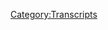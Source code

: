 {{DEFAULTSORT:
    #_TRANSCRIPT_0297:January 17-18, 2013
}}{{Transcript
    | title         = [[297: January 17-18, 2013]]
    | caption       = [https://knowledgefight.libsyn.com/knowledge-fight-january-17-18-2013 Listen to this episode on Libsyn]
    | episodeNumber = [[297: January 17-18, 2013|297]]
    | length        = 02:24:03
}}

{{MessageBox
    | header     = Warning: Bot Generated Content
    | text       = This transcript was automatically generated by transcription software and likely contains many mistakes and misattributions. Please check the audio for definitive quotes, attribution, and context.
    | image      = N3yvass4myg91.webp
    | imagewidth = 50px
    | id         = warning
}}

{{TranscriptBlock
    | name      = Unknown Speaker
    | timestamp = 00:00:00.000
    | text      = Andy in Kansas, you're on the air, thanks for holding.
}}

{{TranscriptBlock
    | name      = Unknown Speaker
    | timestamp = 00:00:04.080
    | text      = Hello Alex, I'm a first time caller, I'm a huge fan, I love your work.
}}

{{TranscriptBlock
    | name      = Unknown Speaker
    | timestamp = 00:00:07.280
    | text      = I love you. Hey everybody, welcome back to Knowledge Fight, I'm Dan. Bob, Jordan. We're a couple dudes, like to sit around, drink novelty beverages, and talk a little bit about Alex Jones.
}}

{{TranscriptBlock
    | name      = Unknown Speaker
    | timestamp = 00:00:14.279
    | text      = Oh indeed we are, Dan. Jordan. Dan! Jordan.
}}

{{TranscriptBlock
    | name      = Unknown Speaker
    | timestamp = 00:00:17.719
    | text      = What's the best meal you've ever cooked for yourself? I mean, I've made some stir fries that were pretty good, I think that's about it.
}}

{{TranscriptBlock
    | name      = Unknown Speaker
    | timestamp = 00:00:23.920
    | text      = Not a home cook? I'm not really, I'm not very good at it. I burn things, I also am not very broad in my like of foods.
}}

{{TranscriptBlock
    | name      = Unknown Speaker
    | timestamp = 00:00:34.079
    | text      = Yeah, well that's true. As somebody who's cooked for you in the past, yes, that is definitely true.
}}

{{TranscriptBlock
    | name      = Unknown Speaker
    | timestamp = 00:00:38.280
    | text      = You made some nice burgers the other night. I famously have said many times that if it were an option, I would just take food pills.
}}

{{TranscriptBlock
    | name      = Unknown Speaker
    | timestamp = 00:00:44.880
    | text      = I probably would rather just not eat. I like some dishes and all that and I get the pleasure of eating, but it's not a big deal for me.
}}

{{TranscriptBlock
    | name      = Unknown Speaker
    | timestamp = 00:00:52.759
    | text      = I would take food replacement in a fucking heartbeat. That's disappointing. You don't like a good crunch?
}}

{{TranscriptBlock
    | name      = Unknown Speaker
    | timestamp = 00:00:58.039
    | text      = I don't mind it. But you don't have a visceral enjoyment of it. I eat to live, I don't live to eat as Benjamin Franklin, Thomas Jefferson once said.
}}

{{TranscriptBlock
    | name      = Unknown Speaker
    | timestamp = 00:01:06.560
    | text      = Benjamin Franklin, Thomas Jefferson. Exactly. What's his full name? Absolutely. I don't know, I would like to cook more, but I'm not good at it.
}}

{{TranscriptBlock
    | name      = Unknown Speaker
    | timestamp = 00:01:15.959
    | text      = Well when you get those peppers up and running, you're gonna have to cook with them, right? Maybe, or just eat them.
}}

{{TranscriptBlock
    | name      = Unknown Speaker
    | timestamp = 00:01:20.719
    | text      = Or you're just gonna eat them? Maybe. I don't know. We'll see. Okay, alright.
}}

{{TranscriptBlock
    | name      = Unknown Speaker
    | timestamp = 00:01:25.239
    | text      = Anyway, this is a show where I promise I'll maybe learn how to cook in the future. Don't judge me.
}}

{{TranscriptBlock
    | name      = Unknown Speaker
    | timestamp = 00:01:29.680
    | text      = I'm not judging you! Where did you get judgment from?
}}

{{TranscriptBlock
    | name      = Unknown Speaker
    | timestamp = 00:01:33.120
    | text      = And I know a lot about Alex Jones. And I only know what you tell me.
}}

{{TranscriptBlock
    | name      = Unknown Speaker
    | timestamp = 00:01:36.519
    | text      = That's correct. And this is gonna be a fun episode, I think. We will see. There's a lot of meat here on this table.
}}

{{TranscriptBlock
    | name      = Unknown Speaker
    | timestamp = 00:01:43.439
    | text      = Got a lot to go over today. This is gonna be pretty intense.
}}

{{TranscriptBlock
    | name      = Unknown Speaker
    | timestamp = 00:01:47.480
    | text      = Oh, okay. We're gonna be going over, we're in the past, we're gonna be going over January 17th and 18th, 2013.
}}

{{TranscriptBlock
    | name      = Unknown Speaker
    | timestamp = 00:01:54.480
    | text      = And I would say that this is a watershed day, a couple of days, on the Alex Jones program in 2013.
}}

{{TranscriptBlock
    | name      = Unknown Speaker
    | timestamp = 00:02:00.719
    | text      = Okay. For reasons you may expect, and reasons you have no idea about.
}}

{{TranscriptBlock
    | name      = Unknown Speaker
    | timestamp = 00:02:05.480
    | text      = The only way it could be a watershed one is if there are reasons that I could never possibly comprehend or predict.
}}

{{TranscriptBlock
    | name      = Unknown Speaker
    | timestamp = 00:02:11.479
    | text      = Well, the reasons you would expect are because, you know, we're going back to look over his coverage in the aftermath of Sandy Hook.
}}

{{TranscriptBlock
    | name      = Unknown Speaker
    | timestamp = 00:02:18.080
    | text      = Yeah. And so you would expect, well, there's some sort of big event in that narrative. Of course. Yeah.
}}

{{TranscriptBlock
    | name      = Unknown Speaker
    | timestamp = 00:02:22.479
    | text      = And there is. Okay. Well, that's good. But then there's something else, too. Oh, man.
}}

{{TranscriptBlock
    | name      = Unknown Speaker
    | timestamp = 00:02:26.879
    | text      = Yeah, it's crazy. And we'll get to that in a moment. But before we do, we've got to give a shout-out to a couple of people who have signed up and are supporting the show.
}}

{{TranscriptBlock
    | name      = Unknown Speaker
    | timestamp = 00:02:33.479
    | text      = That sounds wonderful. And make this kind of exploration possible.
}}

{{TranscriptBlock
    | name      = Unknown Speaker
    | timestamp = 00:02:36.280
    | text      = So first, Catherine, thank you so much. You are now policy wonk.
}}

{{TranscriptBlock
    | name      = Unknown Speaker
    | timestamp = 00:02:39.879
    | text      = I'm a policy wonk. Thank you, Catherine. Thanks, Catherine.
}}

{{TranscriptBlock
    | name      = Unknown Speaker
    | timestamp = 00:02:42.080
    | text      = Next, Daniel. Thank you so much. You are now policy wonk.
}}

{{TranscriptBlock
    | name      = Unknown Speaker
    | timestamp = 00:02:45.280
    | text      = I'm a policy wonk. Thank you, Daniel. Great name.
}}

{{TranscriptBlock
    | name      = Unknown Speaker
    | timestamp = 00:02:48.979
    | text      = Next, Teon. Thank you so much. You are now policy wonk.
}}

{{TranscriptBlock
    | name      = Unknown Speaker
    | timestamp = 00:02:52.680
    | text      = I'm a policy wonk. Thank you, Teon. Thank you.
}}

{{TranscriptBlock
    | name      = Unknown Speaker
    | timestamp = 00:02:55.680
    | text      = Next, I'd like to say thank you to somebody who donated and bumped it up to a little bit of an elevated level.
}}

{{TranscriptBlock
    | name      = Unknown Speaker
    | timestamp = 00:02:59.979
    | text      = What? We appreciate that, though, so very much. So Laura, thank you so much.
}}

{{TranscriptBlock
    | name      = Unknown Speaker
    | timestamp = 00:03:03.479
    | text      = You are now a technocrat. I'm a policy wonk.
}}

{{TranscriptBlock
    | name      = Unknown Speaker
    | timestamp = 00:03:06.479
    | text      = Four stars. Go home to your mother and tell her you're brilliant. Someone, someone,
}}

{{TranscriptBlock
    | name      = Unknown Speaker
    | timestamp = 00:03:10.479
    | text      = sodomite sent me a bucket of poop. Daddy Shark.
}}

{{TranscriptBlock
    | name      = Unknown Speaker
    | timestamp = 00:03:14.479
    | text      = Jar Jar Binks has a Caribbean black accent.
}}

{{TranscriptBlock
    | name      = Unknown Speaker
    | timestamp = 00:03:18.680
    | text      = He's a loser. Little, little kitty baby.
}}

{{TranscriptBlock
    | name      = Unknown Speaker
    | timestamp = 00:03:21.879
    | text      = I don't want to hate black people. I renounce Jesus Christ.
}}

{{TranscriptBlock
    | name      = Unknown Speaker
    | timestamp = 00:03:25.280
    | text      = Thank you so much, Laura. Thank you very much.
}}

{{TranscriptBlock
    | name      = Unknown Speaker
    | timestamp = 00:03:27.280
    | text      = That would be hilarious if it was Laura Loomer. It would be. She listened to our coverage of her freak out and she was like,
}}

{{TranscriptBlock
    | name      = Unknown Speaker
    | timestamp = 00:03:32.479
    | text      = God, this show is great. I can assure you, not Loomer. Not her?
}}

{{TranscriptBlock
    | name      = Unknown Speaker
    | timestamp = 00:03:35.780
    | text      = No, but if you'd like the show and you'd like to sign up and support what we're doing,
}}

{{TranscriptBlock
    | name      = Unknown Speaker
    | timestamp = 00:03:38.780
    | text      = you can go to our website knowledgefight.com. Click the button that says support the show.
}}

{{TranscriptBlock
    | name      = Unknown Speaker
    | timestamp = 00:03:42.080
    | text      = We would appreciate it. Please do. And one more shout out.
}}

{{TranscriptBlock
    | name      = Unknown Speaker
    | timestamp = 00:03:44.879
    | text      = Very special shout out going out to Joseph.
}}

{{TranscriptBlock
    | name      = Unknown Speaker
    | timestamp = 00:03:47.780
    | text      = He got in touch with us after we talked about the Illuminati card game
}}

{{TranscriptBlock
    | name      = Unknown Speaker
    | timestamp = 00:03:50.879
    | text      = and he had some decks of the Illuminati New World Order set from 1994.
}}

{{TranscriptBlock
    | name      = Unknown Speaker
    | timestamp = 00:03:57.080
    | text      = Oh, man. And we got those in the mail.
}}

{{TranscriptBlock
    | name      = Unknown Speaker
    | timestamp = 00:03:59.879
    | text      = I've been looking through these. They're the coolest fucking thing in the world.
}}

{{TranscriptBlock
    | name      = Unknown Speaker
    | timestamp = 00:04:02.680
    | text      = Yeah, I know. I took a look at them and I want to I want to own them in my private space.
}}

{{TranscriptBlock
    | name      = Unknown Speaker
    | timestamp = 00:04:07.379
    | text      = The art style is amazing. They look fantastic. They feel good in your hands.
}}

{{TranscriptBlock
    | name      = Unknown Speaker
    | timestamp = 00:04:13.479
    | text      = They have a good mouth feel as well. Absolutely. They spark joy.
}}

{{TranscriptBlock
    | name      = Unknown Speaker
    | timestamp = 00:04:17.579
    | text      = They do spark joy. And so, Joseph, thank you so much.
}}

{{TranscriptBlock
    | name      = Unknown Speaker
    | timestamp = 00:04:20.879
    | text      = We really appreciate it. And I can think of no other way to formally repay you
}}

{{TranscriptBlock
    | name      = Unknown Speaker
    | timestamp = 00:04:26.279
    | text      = and express our gratitude other than to declare you, sir, a raptor princess.
}}

{{TranscriptBlock
    | name      = Unknown Speaker
    | timestamp = 00:04:31.680
    | text      = I'm a policy wonk or go home to your mother and tell her you're brilliant.
}}

{{TranscriptBlock
    | name      = Unknown Speaker
    | timestamp = 00:04:35.579
    | text      = Someone someone sodomites sent me a bucket of poop. Daddy shark.
}}

{{TranscriptBlock
    | name      = Unknown Speaker
    | timestamp = 00:04:40.680
    | text      = Jar Jar Binks has a Caribbean black accent.
}}

{{TranscriptBlock
    | name      = Unknown Speaker
    | timestamp = 00:04:44.879
    | text      = He's a loser little little titty baby.
}}

{{TranscriptBlock
    | name      = Unknown Speaker
    | timestamp = 00:04:48.079
    | text      = I don't want to hate black people. I renounce Jesus Christ.
}}

{{TranscriptBlock
    | name      = Unknown Speaker
    | timestamp = 00:04:51.680
    | text      = I know how to read.
}}

{{TranscriptBlock
    | name      = Unknown Speaker
    | timestamp = 00:04:55.379
    | text      = I am out of control. I've never really seen a lot of white racism in my life.
}}

{{TranscriptBlock
    | name      = Unknown Speaker
    | timestamp = 00:04:59.379
    | text      = I really haven't. I bet you money. There are a few living black people
}}

{{TranscriptBlock
    | name      = Unknown Speaker
    | timestamp = 00:05:02.879
    | text      = that have been abused by white people as much as I have been abused by black people.
}}

{{TranscriptBlock
    | name      = Unknown Speaker
    | timestamp = 00:05:07.980
    | text      = Adolf Hitler, Joseph Stalin, both those guys were complete badasses.
}}

{{TranscriptBlock
    | name      = Unknown Speaker
    | timestamp = 00:05:12.680
    | text      = Complete studs. Welcome to McDonald's.
}}

{{TranscriptBlock
    | name      = Unknown Speaker
    | timestamp = 00:05:15.680
    | text      = May I help you? I'm Bernie Sanders. Thank you so much, Joseph.
}}

{{TranscriptBlock
    | name      = Unknown Speaker
    | timestamp = 00:05:19.480
    | text      = We really appreciate it. Thank you very much, Joseph.
}}

{{TranscriptBlock
    | name      = Unknown Speaker
    | timestamp = 00:05:22.079
    | text      = I always forget that the our highest honor is also our saddest draw.
}}

{{TranscriptBlock
    | name      = Unknown Speaker
    | timestamp = 00:05:27.480
    | text      = It's a little too long. I might I know I just mean the ending is so brutal.
}}

{{TranscriptBlock
    | name      = Unknown Speaker
    | timestamp = 00:05:32.079
    | text      = Yeah, I might need to do some tweaks. I am very seriously considering
}}

{{TranscriptBlock
    | name      = Unknown Speaker
    | timestamp = 00:05:35.779
    | text      = and have put minimal effort,
}}

{{TranscriptBlock
    | name      = Unknown Speaker
    | timestamp = 00:05:37.779
    | text      = but some effort okay into a couple attempts to make new sound bites for the the drops.
}}

{{TranscriptBlock
    | name      = Unknown Speaker
    | timestamp = 00:05:43.879
    | text      = Yeah, and that will happen eventually. Of course.
}}

{{TranscriptBlock
    | name      = Unknown Speaker
    | timestamp = 00:05:45.980
    | text      = Once one of these little attempts that I make catches fire.
}}

{{TranscriptBlock
    | name      = Unknown Speaker
    | timestamp = 00:05:49.279
    | text      = Yeah moves forward the way I intended to.
}}

{{TranscriptBlock
    | name      = Unknown Speaker
    | timestamp = 00:05:52.279
    | text      = All right, so let's get down to business today.
}}

{{TranscriptBlock
    | name      = Unknown Speaker
    | timestamp = 00:05:54.180
    | text      = We are going to jump in here is an out of context drop
}}

{{TranscriptBlock
    | name      = Unknown Speaker
    | timestamp = 00:05:56.980
    | text      = from one of these here shows Barack Obama is not my father.
}}

{{TranscriptBlock
    | name      = Unknown Speaker
    | timestamp = 00:06:01.480
    | text      = I'm my father. What? Okay.
}}

{{TranscriptBlock
    | name      = Unknown Speaker
    | timestamp = 00:06:05.180
    | text      = He's his own father dreams of my father me.
}}

{{TranscriptBlock
    | name      = Unknown Speaker
    | timestamp = 00:06:07.480
    | text      = Yeah, so let's jump in to the actual episode
}}

{{TranscriptBlock
    | name      = Unknown Speaker
    | timestamp = 00:06:11.279
    | text      = and we will start here on the 17th January 17th 2013.
}}

{{TranscriptBlock
    | name      = Unknown Speaker
    | timestamp = 00:06:15.079
    | text      = Here is where Alex's head is at.
}}

{{TranscriptBlock
    | name      = Unknown Speaker
    | timestamp = 00:06:18.079
    | text      = He's covering a little bit of a news story that he finds very exciting.
}}

{{TranscriptBlock
    | name      = Unknown Speaker
    | timestamp = 00:06:22.680
    | text      = This is also up at infowars.com mayor predicts Waco style standoff
}}

{{TranscriptBlock
    | name      = Unknown Speaker
    | timestamp = 00:06:27.180
    | text      = in response to Obama gun confiscation expressing his opinion to the New York Safe Act.
}}

{{TranscriptBlock
    | name      = Unknown Speaker
    | timestamp = 00:06:32.579
    | text      = Gloversville mayor Dayton King is a sensationally worn at any federal gun confiscation program
}}

{{TranscriptBlock
    | name      = Unknown Speaker
    | timestamp = 00:06:38.779
    | text      = could lead to Waco style standoff in rural areas of America.
}}

{{TranscriptBlock
    | name      = Unknown Speaker
    | timestamp = 00:06:42.980
    | text      = And we're going to be going over that and I want to get that mayor on ASAP.
}}

{{TranscriptBlock
    | name      = Unknown Speaker
    | timestamp = 00:06:47.379
    | text      = Sue how you feeling so a mayor is warning everyone that there will be mass Waco standoffs
}}

{{TranscriptBlock
    | name      = Unknown Speaker
    | timestamp = 00:06:57.180
    | text      = all across the rural United States when the gun grab that isn't coming comes
}}

{{TranscriptBlock
    | name      = Unknown Speaker
    | timestamp = 00:07:01.680
    | text      = that might be what your perception is based on what Alex is saying,
}}

{{TranscriptBlock
    | name      = Unknown Speaker
    | timestamp = 00:07:04.779
    | text      = but I'm not sure if that's what he's actually saying.
}}

{{TranscriptBlock
    | name      = Unknown Speaker
    | timestamp = 00:07:06.879
    | text      = Okay, so Dayton King was the mayor of Gloversville, New York.
}}

{{TranscriptBlock
    | name      = Unknown Speaker
    | timestamp = 00:07:10.279
    | text      = It's a town kind of in the middle of the state which was once a hub in the glove making industry.
}}

{{TranscriptBlock
    | name      = Unknown Speaker
    | timestamp = 00:07:14.579
    | text      = Hence its name from the 1880s to the 1950s.
}}

{{TranscriptBlock
    | name      = Unknown Speaker
    | timestamp = 00:07:17.579
    | text      = 90% of gloves that were sold in the country came through the leather
}}

{{TranscriptBlock
    | name      = Unknown Speaker
    | timestamp = 00:07:20.680
    | text      = and tanning industries in Gloversville.
}}

{{TranscriptBlock
    | name      = Unknown Speaker
    | timestamp = 00:07:22.879
    | text      = There were over a hundred leather and glove companies in the town at its peak in the 1960s
}}

{{TranscriptBlock
    | name      = Unknown Speaker
    | timestamp = 00:07:27.180
    | text      = and 70s the town was devastated as foreign suppliers became ascendant in the glove business
}}

{{TranscriptBlock
    | name      = Unknown Speaker
    | timestamp = 00:07:32.180
    | text      = and the New York State pure water program
}}

{{TranscriptBlock
    | name      = Unknown Speaker
    | timestamp = 00:07:34.180
    | text      = in the federal Clean Water Act made it much more expensive for leather tanneries to do their business.
}}

{{TranscriptBlock
    | name      = Unknown Speaker
    | timestamp = 00:07:39.480
    | text      = Tanneries are a super polluting business
}}

{{TranscriptBlock
    | name      = Unknown Speaker
    | timestamp = 00:07:41.480
    | text      = as the chemical runoff from the tanning process has a bad tendency to contaminate water supplies
}}

{{TranscriptBlock
    | name      = Unknown Speaker
    | timestamp = 00:07:46.379
    | text      = if not disposed of properly which is something that adds tons of expense to a business.
}}

{{TranscriptBlock
    | name      = Unknown Speaker
    | timestamp = 00:07:51.379
    | text      = From 1950 to 19, I'm sorry, from 1950 to 2010,
}}

{{TranscriptBlock
    | name      = Unknown Speaker
    | timestamp = 00:07:55.480
    | text      = Gloversville lost a full third of its population
}}

{{TranscriptBlock
    | name      = Unknown Speaker
    | timestamp = 00:07:57.980
    | text      = going from about 23,600 residents to about 15,600.
}}

{{TranscriptBlock
    | name      = Unknown Speaker
    | timestamp = 00:08:03.379
    | text      = All in all it's a tragic example of a city built on a single industry
}}

{{TranscriptBlock
    | name      = Unknown Speaker
    | timestamp = 00:08:06.779
    | text      = which we discovered too late was killing the planet and people due to the industry's byproducts.
}}

{{TranscriptBlock
    | name      = Unknown Speaker
    | timestamp = 00:08:11.680
    | text      = Yeah, that's actually a Douglas Adams bit.
}}

{{TranscriptBlock
    | name      = Unknown Speaker
    | timestamp = 00:08:15.180
    | text      = Well, Gloversville?
}}

{{TranscriptBlock
    | name      = Unknown Speaker
    | timestamp = 00:08:16.680
    | text      = No, no, no, whenever a single town becomes too dependent on any one industry,
}}

{{TranscriptBlock
    | name      = Unknown Speaker
    | timestamp = 00:08:22.279
    | text      = you know, people start paying for things with shoes.
}}

{{TranscriptBlock
    | name      = Unknown Speaker
    | timestamp = 00:08:24.980
    | text      = That's a whole thing.
}}

{{TranscriptBlock
    | name      = Unknown Speaker
    | timestamp = 00:08:26.779
    | text      = It was a Douglas Adams bit.
}}

{{TranscriptBlock
    | name      = Unknown Speaker
    | timestamp = 00:08:27.680
    | text      = Sure.
}}

{{TranscriptBlock
    | name      = Unknown Speaker
    | timestamp = 00:08:28.079
    | text      = It was good.
}}

{{TranscriptBlock
    | name      = Unknown Speaker
    | timestamp = 00:08:28.579
    | text      = Anyway, what I was talking about has nothing to do with Dayton King
}}

{{TranscriptBlock
    | name      = Unknown Speaker
    | timestamp = 00:08:31.180
    | text      = but sometimes I like to take a little walk and give folks a little context
}}

{{TranscriptBlock
    | name      = Unknown Speaker
    | timestamp = 00:08:33.980
    | text      = about the smaller towns we end up discussing.
}}

{{TranscriptBlock
    | name      = Unknown Speaker
    | timestamp = 00:08:35.679
    | text      = Yeah, I thought that was going to come to some kind of fruition,
}}

{{TranscriptBlock
    | name      = Unknown Speaker
    | timestamp = 00:08:39.679
    | text      = but now that was just a fun fact.
}}

{{TranscriptBlock
    | name      = Unknown Speaker
    | timestamp = 00:08:41.480
    | text      = That's what Gloversville is.
}}

{{TranscriptBlock
    | name      = Unknown Speaker
    | timestamp = 00:08:42.980
    | text      = Fun fact.
}}

{{TranscriptBlock
    | name      = Unknown Speaker
    | timestamp = 00:08:43.480
    | text      = Yeah.
}}

{{TranscriptBlock
    | name      = Unknown Speaker
    | timestamp = 00:08:43.980
    | text      = Dayton King was mayor of Gloversville from 2010 to 2018.
}}

{{TranscriptBlock
    | name      = Unknown Speaker
    | timestamp = 00:08:47.179
    | text      = The end of King's time as mayor is a completely fucked up story,
}}

{{TranscriptBlock
    | name      = Unknown Speaker
    | timestamp = 00:08:50.679
    | text      = which I will tell you now.
}}

{{TranscriptBlock
    | name      = Unknown Speaker
    | timestamp = 00:08:52.279
    | text      = King was elected for the first time to a four-year term in 2010,
}}

{{TranscriptBlock
    | name      = Unknown Speaker
    | timestamp = 00:08:56.080
    | text      = then re-elected in 2014.
}}

{{TranscriptBlock
    | name      = Unknown Speaker
    | timestamp = 00:08:58.080
    | text      = He decided to run again in 2018,
}}

{{TranscriptBlock
    | name      = Unknown Speaker
    | timestamp = 00:09:00.279
    | text      = and when the votes came in it was announced that he'd lost to a local firefighter
}}

{{TranscriptBlock
    | name      = Unknown Speaker
    | timestamp = 00:09:03.779
    | text      = named William Bill Roback Jr.
}}

{{TranscriptBlock
    | name      = Unknown Speaker
    | timestamp = 00:09:06.580
    | text      = The vote was really close though,
}}

{{TranscriptBlock
    | name      = Unknown Speaker
    | timestamp = 00:09:07.980
    | text      = and after a recount it was found that there were miscounts in a couple districts
}}

{{TranscriptBlock
    | name      = Unknown Speaker
    | timestamp = 00:09:11.379
    | text      = and they were enough to give King the win by a margin of 28 votes.
}}

{{TranscriptBlock
    | name      = Unknown Speaker
    | timestamp = 00:09:15.179
    | text      = Roback took the news gracefully and congratulated King on his win.
}}

{{TranscriptBlock
    | name      = Unknown Speaker
    | timestamp = 00:09:18.580
    | text      = Everybody moved forward.
}}

{{TranscriptBlock
    | name      = Unknown Speaker
    | timestamp = 00:09:19.679
    | text      = Great.
}}

{{TranscriptBlock
    | name      = Unknown Speaker
    | timestamp = 00:09:20.379
    | text      = End of story.
}}

{{TranscriptBlock
    | name      = Unknown Speaker
    | timestamp = 00:09:21.679
    | text      = End of story.
}}

{{TranscriptBlock
    | name      = Unknown Speaker
    | timestamp = 00:09:22.879
    | text      = There's nothing further to report here.
}}

{{TranscriptBlock
    | name      = Unknown Speaker
    | timestamp = 00:09:24.879
    | text      = We're just going to move on.
}}

{{TranscriptBlock
    | name      = Unknown Speaker
    | timestamp = 00:09:25.879
    | text      = Gloversville is a wonderful city.
}}

{{TranscriptBlock
    | name      = Unknown Speaker
    | timestamp = 00:09:27.179
    | text      = You don't notice the weirdness that his term ended in 2018,
}}

{{TranscriptBlock
    | name      = Unknown Speaker
    | timestamp = 00:09:30.580
    | text      = but he won that election?
}}

{{TranscriptBlock
    | name      = Unknown Speaker
    | timestamp = 00:09:31.679
    | text      = I did notice that.
}}

{{TranscriptBlock
    | name      = Unknown Speaker
    | timestamp = 00:09:32.580
    | text      = Why is that?
}}

{{TranscriptBlock
    | name      = Unknown Speaker
    | timestamp = 00:09:33.379
    | text      = It's an interesting situation.
}}

{{TranscriptBlock
    | name      = Unknown Speaker
    | timestamp = 00:09:34.879
    | text      = Well, it turns out King was forced to resign as mayor on January 9th, 2019
}}

{{TranscriptBlock
    | name      = Unknown Speaker
    | timestamp = 00:09:38.779
    | text      = after he was arrested.
}}

{{TranscriptBlock
    | name      = Unknown Speaker
    | timestamp = 00:09:40.279
    | text      = What was he arrested for, you ask?
}}

{{TranscriptBlock
    | name      = Unknown Speaker
    | timestamp = 00:09:41.779
    | text      = Well, he got caught sneaking into government property after hours
}}

{{TranscriptBlock
    | name      = Unknown Speaker
    | timestamp = 00:09:44.879
    | text      = and stealing postage from the city for personal use,
}}

{{TranscriptBlock
    | name      = Unknown Speaker
    | timestamp = 00:09:47.480
    | text      = and then falsified records to cover his tracks.
}}

{{TranscriptBlock
    | name      = Unknown Speaker
    | timestamp = 00:09:51.879
    | text      = Whose stamps?
}}

{{TranscriptBlock
    | name      = Unknown Speaker
    | timestamp = 00:09:52.779
    | text      = Yep.
}}

{{TranscriptBlock
    | name      = Unknown Speaker
    | timestamp = 00:09:53.279
    | text      = Whose stamps that took a cup?
}}

{{TranscriptBlock
    | name      = Unknown Speaker
    | timestamp = 00:09:54.279
    | text      = Well, electronic stamps probably, but yeah.
}}

{{TranscriptBlock
    | name      = Unknown Speaker
    | timestamp = 00:09:56.679
    | text      = He was charged with a felony,
}}

{{TranscriptBlock
    | name      = Unknown Speaker
    | timestamp = 00:09:58.080
    | text      = but in a plea deal he was allowed just to step down as mayor
}}

{{TranscriptBlock
    | name      = Unknown Speaker
    | timestamp = 00:10:00.879
    | text      = and pay back the $473 he stole in stamps.
}}

{{TranscriptBlock
    | name      = Unknown Speaker
    | timestamp = 00:10:03.580
    | text      = $473 in stamps!
}}

{{TranscriptBlock
    | name      = Unknown Speaker
    | timestamp = 00:10:05.580
    | text      = That was it!
}}

{{TranscriptBlock
    | name      = Unknown Speaker
    | timestamp = 00:10:06.480
    | text      = That's it.
}}

{{TranscriptBlock
    | name      = Unknown Speaker
    | timestamp = 00:10:06.980
    | text      = That was it!
}}

{{TranscriptBlock
    | name      = Unknown Speaker
    | timestamp = 00:10:07.480
    | text      = Yep.
}}

{{TranscriptBlock
    | name      = Unknown Speaker
    | timestamp = 00:10:07.980
    | text      = Oh my god.
}}

{{TranscriptBlock
    | name      = Unknown Speaker
    | timestamp = 00:10:08.779
    | text      = Even, I will admit, that's a little bit lame.
}}

{{TranscriptBlock
    | name      = Unknown Speaker
    | timestamp = 00:10:11.279
    | text      = Who doesn't steal office supplies, you know?
}}

{{TranscriptBlock
    | name      = Unknown Speaker
    | timestamp = 00:10:13.279
    | text      = Yeah, come on.
}}

{{TranscriptBlock
    | name      = Unknown Speaker
    | timestamp = 00:10:13.779
    | text      = Maybe $473 in postage is a little, you know, getting some...
}}

{{TranscriptBlock
    | name      = Unknown Speaker
    | timestamp = 00:10:17.480
    | text      = It's a little much.
}}

{{TranscriptBlock
    | name      = Unknown Speaker
    | timestamp = 00:10:18.279
    | text      = Yeah.
}}

{{TranscriptBlock
    | name      = Unknown Speaker
    | timestamp = 00:10:18.779
    | text      = It's a lot of postage.
}}

{{TranscriptBlock
    | name      = Unknown Speaker
    | timestamp = 00:10:19.580
    | text      = Where is he sending it to?
}}

{{TranscriptBlock
    | name      = Unknown Speaker
    | timestamp = 00:10:20.379
    | text      = Right.
}}

{{TranscriptBlock
    | name      = Unknown Speaker
    | timestamp = 00:10:20.879
    | text      = Is he Larry Nichols making $437 worth of calls to Nicaragua?
}}

{{TranscriptBlock
    | name      = Unknown Speaker
    | timestamp = 00:10:25.279
    | text      = I mean, who knows?
}}

{{TranscriptBlock
    | name      = Unknown Speaker
    | timestamp = 00:10:26.080
    | text      = Who knows?
}}

{{TranscriptBlock
    | name      = Unknown Speaker
    | timestamp = 00:10:27.279
    | text      = But you know, it's a lot of postage to steal.
}}

{{TranscriptBlock
    | name      = Unknown Speaker
    | timestamp = 00:10:29.580
    | text      = And maybe it's unbecoming for a mayor to falsify records
}}

{{TranscriptBlock
    | name      = Unknown Speaker
    | timestamp = 00:10:32.080
    | text      = to cover up his theft of office supplies,
}}

{{TranscriptBlock
    | name      = Unknown Speaker
    | timestamp = 00:10:34.279
    | text      = but if this was really the only thing about Dayton King that was sketchy,
}}

{{TranscriptBlock
    | name      = Unknown Speaker
    | timestamp = 00:10:36.980
    | text      = I might say, eh, whatever.
}}

{{TranscriptBlock
    | name      = Unknown Speaker
    | timestamp = 00:10:38.580
    | text      = Who cares?
}}

{{TranscriptBlock
    | name      = Unknown Speaker
    | timestamp = 00:10:39.279
    | text      = Yeah, all in all it's lame.
}}

{{TranscriptBlock
    | name      = Unknown Speaker
    | timestamp = 00:10:40.879
    | text      = Yeah, a little bit.
}}

{{TranscriptBlock
    | name      = Unknown Speaker
    | timestamp = 00:10:41.779
    | text      = Yeah, yeah.
}}

{{TranscriptBlock
    | name      = Unknown Speaker
    | timestamp = 00:10:42.279
    | text      = However, this is not the first time that Mayor King has been arrested while in office.
}}

{{TranscriptBlock
    | name      = Unknown Speaker
    | timestamp = 00:10:45.580
    | text      = Poor postage.
}}

{{TranscriptBlock
    | name      = Unknown Speaker
    | timestamp = 00:10:46.580
    | text      = Nope.
}}

{{TranscriptBlock
    | name      = Unknown Speaker
    | timestamp = 00:10:47.080
    | text      = He's a serial postage thief.
}}

{{TranscriptBlock
    | name      = Unknown Speaker
    | timestamp = 00:10:48.279
    | text      = If only.
}}

{{TranscriptBlock
    | name      = Unknown Speaker
    | timestamp = 00:10:48.779
    | text      = Wait, he's been arrested before in office?
}}

{{TranscriptBlock
    | name      = Unknown Speaker
    | timestamp = 00:10:50.879
    | text      = You bet.
}}

{{TranscriptBlock
    | name      = Unknown Speaker
    | timestamp = 00:10:51.379
    | text      = Why did you say that?
}}

{{TranscriptBlock
    | name      = Unknown Speaker
    | timestamp = 00:10:52.480
    | text      = Fairly recently.
}}

{{TranscriptBlock
    | name      = Unknown Speaker
    | timestamp = 00:10:53.279
    | text      = Why did you say that part?
}}

{{TranscriptBlock
    | name      = Unknown Speaker
    | timestamp = 00:10:54.480
    | text      = Well, because it was fairly recently, and this guy is a dick.
}}

{{TranscriptBlock
    | name      = Unknown Speaker
    | timestamp = 00:10:58.980
    | text      = The previous time happened during the 2018 mayoral race,
}}

{{TranscriptBlock
    | name      = Unknown Speaker
    | timestamp = 00:11:02.980
    | text      = and it had to do with him committing official misconduct,
}}

{{TranscriptBlock
    | name      = Unknown Speaker
    | timestamp = 00:11:05.580
    | text      = the result of him reviewing the personnel file of his opponent in the race,
}}

{{TranscriptBlock
    | name      = Unknown Speaker
    | timestamp = 00:11:09.580
    | text      = William Roback Jr., from his time as a firefighter,
}}

{{TranscriptBlock
    | name      = Unknown Speaker
    | timestamp = 00:11:12.980
    | text      = and releasing that information on air during a debate.
}}

{{TranscriptBlock
    | name      = Unknown Speaker
    | timestamp = 00:11:16.179
    | text      = Kind of makes it mind-blowing that Roback gracefully accepted losing by 28 votes
}}

{{TranscriptBlock
    | name      = Unknown Speaker
    | timestamp = 00:11:22.080
    | text      = after that kind of shit was pulled during the election.
}}

{{TranscriptBlock
    | name      = Unknown Speaker
    | timestamp = 00:11:25.379
    | text      = So King ended up pleading guilty to second-degree harassment.
}}

{{TranscriptBlock
    | name      = Unknown Speaker
    | timestamp = 00:11:28.279
    | text      = It was made to, quote,
}}

{{TranscriptBlock
    | name      = Unknown Speaker
    | timestamp = 00:11:29.279
    | text      = write a letter of apology to Roback in the Gloversville Firefighters Union
}}

{{TranscriptBlock
    | name      = Unknown Speaker
    | timestamp = 00:11:32.980
    | text      = for violating a state civil rights law.
}}

{{TranscriptBlock
    | name      = Unknown Speaker
    | timestamp = 00:11:36.080
    | text      = He was out there violating people's civil rights.
}}

{{TranscriptBlock
    | name      = Unknown Speaker
    | timestamp = 00:11:38.379
    | text      = No, no, no, don't you not get to be mayor if you do that.
}}

{{TranscriptBlock
    | name      = Unknown Speaker
    | timestamp = 00:11:40.779
    | text      = Well, yeah.
}}

{{TranscriptBlock
    | name      = Unknown Speaker
    | timestamp = 00:11:41.279
    | text      = If you violate civil rights, we have like a rule that's like, can't be mayor anymore, right?
}}

{{TranscriptBlock
    | name      = Unknown Speaker
    | timestamp = 00:11:45.379
    | text      = No, you can't violate civil rights.
}}

{{TranscriptBlock
    | name      = Unknown Speaker
    | timestamp = 00:11:48.080
    | text      = And then just be like, okay, cool, great win.
}}

{{TranscriptBlock
    | name      = Unknown Speaker
    | timestamp = 00:11:50.279
    | text      = It was stamps.
}}

{{TranscriptBlock
    | name      = Unknown Speaker
    | timestamp = 00:11:51.080
    | text      = It was stamps that took him down.
}}

{{TranscriptBlock
    | name      = Unknown Speaker
    | timestamp = 00:11:52.679
    | text      = God damn it.
}}

{{TranscriptBlock
    | name      = Unknown Speaker
    | timestamp = 00:11:53.779
    | text      = That is America in all that God, that's a microcosm of everything that America stands for.
}}

{{TranscriptBlock
    | name      = Unknown Speaker
    | timestamp = 00:12:00.080
    | text      = Kind of seems like a real piece of shit.
}}

{{TranscriptBlock
    | name      = Unknown Speaker
    | timestamp = 00:12:01.580
    | text      = Yeah.
}}

{{TranscriptBlock
    | name      = Unknown Speaker
    | timestamp = 00:12:02.080
    | text      = Kind of guy who would violate his opponent's civil rights in order to win a fucking mayoral race.
}}

{{TranscriptBlock
    | name      = Unknown Speaker
    | timestamp = 00:12:06.679
    | text      = So anyway, back to back in 2013, he was interviewed on the local news
}}

{{TranscriptBlock
    | name      = Unknown Speaker
    | timestamp = 00:12:11.580
    | text      = and there's like an eight-second clip
}}

{{TranscriptBlock
    | name      = Unknown Speaker
    | timestamp = 00:12:13.080
    | text      = where he says that most people will turn in their guns and go along with buybacks,
}}

{{TranscriptBlock
    | name      = Unknown Speaker
    | timestamp = 00:12:16.379
    | text      = but there's some people who won't predict a Waco situation that won't end well.
}}

{{TranscriptBlock
    | name      = Unknown Speaker
    | timestamp = 00:12:20.080
    | text      = It's not even really clear that he's voicing opposition to gun laws in the clip,
}}

{{TranscriptBlock
    | name      = Unknown Speaker
    | timestamp = 00:12:25.279
    | text      = just that he sees some possible negative consequences.
}}

{{TranscriptBlock
    | name      = Unknown Speaker
    | timestamp = 00:12:27.879
    | text      = Oh, so he's just like, hey man, there's some crazies.
}}

{{TranscriptBlock
    | name      = Unknown Speaker
    | timestamp = 00:12:30.480
    | text      = I'm not sure if he's even speaking of them negatively.
}}

{{TranscriptBlock
    | name      = Unknown Speaker
    | timestamp = 00:12:33.179
    | text      = This clip's too short.
}}

{{TranscriptBlock
    | name      = Unknown Speaker
    | timestamp = 00:12:34.480
    | text      = Right, right, right.
}}

{{TranscriptBlock
    | name      = Unknown Speaker
    | timestamp = 00:12:35.080
    | text      = I don't know.
}}

{{TranscriptBlock
    | name      = Unknown Speaker
    | timestamp = 00:12:35.779
    | text      = Okay.
}}

{{TranscriptBlock
    | name      = Unknown Speaker
    | timestamp = 00:12:36.179
    | text      = I don't know what he's saying, neither do they.
}}

{{TranscriptBlock
    | name      = Unknown Speaker
    | timestamp = 00:12:38.179
    | text      = Paul Joseph Watson wrote an article on Infowars
}}

{{TranscriptBlock
    | name      = Unknown Speaker
    | timestamp = 00:12:40.279
    | text      = that claimed that the clip was a strong voice of opposition to gun bills
}}

{{TranscriptBlock
    | name      = Unknown Speaker
    | timestamp = 00:12:43.279
    | text      = and a whole lot of the right-wing media picked up on that is the spin,
}}

{{TranscriptBlock
    | name      = Unknown Speaker
    | timestamp = 00:12:45.779
    | text      = which is what Alex is doing here.
}}

{{TranscriptBlock
    | name      = Unknown Speaker
    | timestamp = 00:12:47.580
    | text      = Alex doesn't know what he's talking about and as per usual,
}}

{{TranscriptBlock
    | name      = Unknown Speaker
    | timestamp = 00:12:50.179
    | text      = the guy he's building up as a good guy in government, standing up for your guns,
}}

{{TranscriptBlock
    | name      = Unknown Speaker
    | timestamp = 00:12:53.980
    | text      = is actually a stamp-stealing local election Nixon.
}}

{{TranscriptBlock
    | name      = Unknown Speaker
    | timestamp = 00:12:58.980
    | text      = Naturally.
}}

{{TranscriptBlock
    | name      = Unknown Speaker
    | timestamp = 00:12:59.779
    | text      = Good times.
}}

{{TranscriptBlock
    | name      = Unknown Speaker
    | timestamp = 00:13:00.379
    | text      = Why are they always together?
}}

{{TranscriptBlock
    | name      = Unknown Speaker
    | timestamp = 00:13:01.879
    | text      = They're always together.
}}

{{TranscriptBlock
    | name      = Unknown Speaker
    | timestamp = 00:13:02.980
    | text      = All the con men stick together.
}}

{{TranscriptBlock
    | name      = Unknown Speaker
    | timestamp = 00:13:04.179
    | text      = But I don't know if this guy ever actually even shows up.
}}

{{TranscriptBlock
    | name      = Unknown Speaker
    | timestamp = 00:13:06.379
    | text      = I know that Alex wants to get him on.
}}

{{TranscriptBlock
    | name      = Unknown Speaker
    | timestamp = 00:13:07.980
    | text      = Right.
}}

{{TranscriptBlock
    | name      = Unknown Speaker
    | timestamp = 00:13:08.580
    | text      = But it's just because he said something about guns.
}}

{{TranscriptBlock
    | name      = Unknown Speaker
    | timestamp = 00:13:10.879
    | text      = Right, right, right.
}}

{{TranscriptBlock
    | name      = Unknown Speaker
    | timestamp = 00:13:11.679
    | text      = So...
}}

{{TranscriptBlock
    | name      = Unknown Speaker
    | timestamp = 00:13:12.379
    | text      = God, I hate people.
}}

{{TranscriptBlock
    | name      = Unknown Speaker
    | timestamp = 00:13:13.379
    | text      = Nah.
}}

{{TranscriptBlock
    | name      = Unknown Speaker
    | timestamp = 00:13:14.779
    | text      = Nah.
}}

{{TranscriptBlock
    | name      = Unknown Speaker
    | timestamp = 00:13:15.279
    | text      = I'm not doing great with the people at the moment.
}}

{{TranscriptBlock
    | name      = Unknown Speaker
    | timestamp = 00:13:20.580
    | text      = With the people.
}}

{{TranscriptBlock
    | name      = Unknown Speaker
    | timestamp = 00:13:21.379
    | text      = With the people.
}}

{{TranscriptBlock
    | name      = Unknown Speaker
    | timestamp = 00:13:22.179
    | text      = I'm having some struggles.
}}

{{TranscriptBlock
    | name      = Unknown Speaker
    | timestamp = 00:13:23.980
    | text      = People struggles.
}}

{{TranscriptBlock
    | name      = Unknown Speaker
    | timestamp = 00:13:25.179
    | text      = Yeah.
}}

{{TranscriptBlock
    | name      = Unknown Speaker
    | timestamp = 00:13:25.779
    | text      = It's something normal to have in 2019, I think.
}}

{{TranscriptBlock
    | name      = Unknown Speaker
    | timestamp = 00:13:29.279
    | text      = I feel like, yeah.
}}

{{TranscriptBlock
    | name      = Unknown Speaker
    | timestamp = 00:13:30.179
    | text      = So speaking of people you might struggle with,
}}

{{TranscriptBlock
    | name      = Unknown Speaker
    | timestamp = 00:13:32.580
    | text      = Alex has a guest here on the 17th
}}

{{TranscriptBlock
    | name      = Unknown Speaker
    | timestamp = 00:13:35.480
    | text      = and it's gonna be interesting to learn a little bit more about this guy.
}}

{{TranscriptBlock
    | name      = Unknown Speaker
    | timestamp = 00:13:39.480
    | text      = He is a sheriff and...
}}

{{TranscriptBlock
    | name      = Unknown Speaker
    | timestamp = 00:13:41.080
    | text      = Oh no, I'm already out.
}}

{{TranscriptBlock
    | name      = Unknown Speaker
    | timestamp = 00:13:42.279
    | text      = Pass, pass.
}}

{{TranscriptBlock
    | name      = Unknown Speaker
    | timestamp = 00:13:43.379
    | text      = Pass, move on to the lightning round.
}}

{{TranscriptBlock
    | name      = Unknown Speaker
    | timestamp = 00:13:45.580
    | text      = He is interested in saying that,
}}

{{TranscriptBlock
    | name      = Unknown Speaker
    | timestamp = 00:13:48.480
    | text      = no, we will not follow gun laws.
}}

{{TranscriptBlock
    | name      = Unknown Speaker
    | timestamp = 00:13:50.679
    | text      = Oh, surprise, surprise.
}}

{{TranscriptBlock
    | name      = Unknown Speaker
    | timestamp = 00:13:52.279
    | text      = When they come for the guns, it's going to kick off a war.
}}

{{TranscriptBlock
    | name      = Unknown Speaker
    | timestamp = 00:13:55.580
    | text      = And they're gonna call us terrorists.
}}

{{TranscriptBlock
    | name      = Unknown Speaker
    | timestamp = 00:13:57.080
    | text      = You are.
}}

{{TranscriptBlock
    | name      = Unknown Speaker
    | timestamp = 00:13:57.879
    | text      = Now me, I'm not here saying I'm offensively gonna do anything.
}}

{{TranscriptBlock
    | name      = Unknown Speaker
    | timestamp = 00:14:01.279
    | text      = I'm a radio talk show host.
}}

{{TranscriptBlock
    | name      = Unknown Speaker
    | timestamp = 00:14:02.779
    | text      = I'm not trying to be macho.
}}

{{TranscriptBlock
    | name      = Unknown Speaker
    | timestamp = 00:14:03.980
    | text      = I don't want a war.
}}

{{TranscriptBlock
    | name      = Unknown Speaker
    | timestamp = 00:14:05.279
    | text      = But I'm telling you something.
}}

{{TranscriptBlock
    | name      = Unknown Speaker
    | timestamp = 00:14:07.279
    | text      = They're gonna start it and we're gonna finish it.
}}

{{TranscriptBlock
    | name      = Unknown Speaker
    | timestamp = 00:14:11.779
    | text      = That's where this is going.
}}

{{TranscriptBlock
    | name      = Unknown Speaker
    | timestamp = 00:14:12.779
    | text      = And I want to take you now to Jackson County Sheriff Denny Payman.
}}

{{TranscriptBlock
    | name      = Unknown Speaker
    | timestamp = 00:14:17.679
    | text      = He was the first sheriff.
}}

{{TranscriptBlock
    | name      = Unknown Speaker
    | timestamp = 00:14:18.879
    | text      = Now it is dozens of them.
}}

{{TranscriptBlock
    | name      = Unknown Speaker
    | timestamp = 00:14:21.779
    | text      = Rand Paul vows to torpedo Obama executive orders.
}}

{{TranscriptBlock
    | name      = Unknown Speaker
    | timestamp = 00:14:24.679
    | text      = So we're gonna fight peacefully.
}}

{{TranscriptBlock
    | name      = Unknown Speaker
    | timestamp = 00:14:26.379
    | text      = They know we're gonna beat them peacefully.
}}

{{TranscriptBlock
    | name      = Unknown Speaker
    | timestamp = 00:14:28.580
    | text      = Okay, so Denny Payman is this guy.
}}

{{TranscriptBlock
    | name      = Unknown Speaker
    | timestamp = 00:14:31.779
    | text      = So at this point in 2013,
}}

{{TranscriptBlock
    | name      = Unknown Speaker
    | timestamp = 00:14:33.679
    | text      = Denny Payman is the sheriff of Jackson County in Kentucky.
}}

{{TranscriptBlock
    | name      = Unknown Speaker
    | timestamp = 00:14:36.480
    | text      = But as is so often the case when we go back...
}}

{{TranscriptBlock
    | name      = Unknown Speaker
    | timestamp = 00:14:38.379
    | text      = When does he get fired?
}}

{{TranscriptBlock
    | name      = Unknown Speaker
    | timestamp = 00:14:39.879
    | text      = For what dishonorable action?
}}

{{TranscriptBlock
    | name      = Unknown Speaker
    | timestamp = 00:14:42.879
    | text      = What do you know?
}}

{{TranscriptBlock
    | name      = Unknown Speaker
    | timestamp = 00:14:43.379
    | text      = It's another fun story.
}}

{{TranscriptBlock
    | name      = Unknown Speaker
    | timestamp = 00:14:46.379
    | text      = You know, so often when we go back to look at these people that Alex has on
}}

{{TranscriptBlock
    | name      = Unknown Speaker
    | timestamp = 00:14:50.779
    | text      = as like pillars and exemplary figures.
}}

{{TranscriptBlock
    | name      = Unknown Speaker
    | timestamp = 00:14:53.379
    | text      = They're in jail now or should be.
}}

{{TranscriptBlock
    | name      = Unknown Speaker
    | timestamp = 00:14:54.779
    | text      = I don't think this guy's in jail.
}}

{{TranscriptBlock
    | name      = Unknown Speaker
    | timestamp = 00:14:56.580
    | text      = But man, he was close.
}}

{{TranscriptBlock
    | name      = Unknown Speaker
    | timestamp = 00:14:57.580
    | text      = So yeah, at 2013 though,
}}

{{TranscriptBlock
    | name      = Unknown Speaker
    | timestamp = 00:15:01.080
    | text      = like he had little over a year left as sheriff.
}}

{{TranscriptBlock
    | name      = Unknown Speaker
    | timestamp = 00:15:04.480
    | text      = Yeah.
}}

{{TranscriptBlock
    | name      = Unknown Speaker
    | timestamp = 00:15:04.779
    | text      = And four years before he was right on the cusp of being sent to prison for a long time.
}}

{{TranscriptBlock
    | name      = Unknown Speaker
    | timestamp = 00:15:09.679
    | text      = Gotcha.
}}

{{TranscriptBlock
    | name      = Unknown Speaker
    | timestamp = 00:15:10.480
    | text      = For years as sheriff, Denny Payman had received warnings that he was running the finances
}}

{{TranscriptBlock
    | name      = Unknown Speaker
    | timestamp = 00:15:15.179
    | text      = of Jackson County Sheriff's Department.
}}

{{TranscriptBlock
    | name      = Unknown Speaker
    | timestamp = 00:15:17.179
    | text      = The way he was doing it amounted to mismanagement.
}}

{{TranscriptBlock
    | name      = Unknown Speaker
    | timestamp = 00:15:19.679
    | text      = These were generally soft like,
}}

{{TranscriptBlock
    | name      = Unknown Speaker
    | timestamp = 00:15:21.179
    | text      = hey, be careful about this kind of warnings as opposed to threats.
}}

{{TranscriptBlock
    | name      = Unknown Speaker
    | timestamp = 00:15:24.480
    | text      = The audit of the department dated December 17th, 2012,
}}

{{TranscriptBlock
    | name      = Unknown Speaker
    | timestamp = 00:15:27.980
    | text      = conducted by County Treasurer Beth Sallie and signed by Judge William O. Smith,
}}

{{TranscriptBlock
    | name      = Unknown Speaker
    | timestamp = 00:15:32.279
    | text      = concluded that Payman had not...
}}

{{TranscriptBlock
    | name      = Unknown Speaker
    | timestamp = 00:15:34.580
    | text      = was not keeping appropriate receipts.
}}

{{TranscriptBlock
    | name      = Unknown Speaker
    | timestamp = 00:15:36.679
    | text      = He was not tracking expenses correctly.
}}

{{TranscriptBlock
    | name      = Unknown Speaker
    | timestamp = 00:15:38.580
    | text      = And he had, quote, exceeded his salary limits,
}}

{{TranscriptBlock
    | name      = Unknown Speaker
    | timestamp = 00:15:41.279
    | text      = according to the county's approved budget.
}}

{{TranscriptBlock
    | name      = Unknown Speaker
    | timestamp = 00:15:43.080
    | text      = Due what?
}}

{{TranscriptBlock
    | name      = Unknown Speaker
    | timestamp = 00:15:43.679
    | text      = They found that he was running a deficit in his department of over $112,000
}}

{{TranscriptBlock
    | name      = Unknown Speaker
    | timestamp = 00:15:48.379
    | text      = and the fiscal court...
}}

{{TranscriptBlock
    | name      = Unknown Speaker
    | timestamp = 00:15:48.980
    | text      = Annually?
}}

{{TranscriptBlock
    | name      = Unknown Speaker
    | timestamp = 00:15:49.580
    | text      = Well, yeah, in that year.
}}

{{TranscriptBlock
    | name      = Unknown Speaker
    | timestamp = 00:15:51.179
    | text      = And that the fiscal court had already loaned his department $277,000 to pay salaries,
}}

{{TranscriptBlock
    | name      = Unknown Speaker
    | timestamp = 00:15:55.980
    | text      = which he had not reimbursed.
}}

{{TranscriptBlock
    | name      = Unknown Speaker
    | timestamp = 00:15:57.779
    | text      = These numbers are completely insane,
}}

{{TranscriptBlock
    | name      = Unknown Speaker
    | timestamp = 00:15:59.779
    | text      = particularly when you learn that according to Kentucky.gov,
}}

{{TranscriptBlock
    | name      = Unknown Speaker
    | timestamp = 00:16:02.980
    | text      = the Jackson County, Kentucky Sheriff's Department currently employs exactly seven officers
}}

{{TranscriptBlock
    | name      = Unknown Speaker
    | timestamp = 00:16:08.179
    | text      = and back when Payman was Sheriff, that number may have been two.
}}

{{TranscriptBlock
    | name      = Unknown Speaker
    | timestamp = 00:16:11.379
    | text      = So it was a very small department.
}}

{{TranscriptBlock
    | name      = Unknown Speaker
    | timestamp = 00:16:12.779
    | text      = Right, right, right, right.
}}

{{TranscriptBlock
    | name      = Unknown Speaker
    | timestamp = 00:16:13.879
    | text      = So he's, he's an embezzler.
}}

{{TranscriptBlock
    | name      = Unknown Speaker
    | timestamp = 00:16:16.580
    | text      = It's unclear.
}}

{{TranscriptBlock
    | name      = Unknown Speaker
    | timestamp = 00:16:17.779
    | text      = I don't know.
}}

{{TranscriptBlock
    | name      = Unknown Speaker
    | timestamp = 00:16:18.879
    | text      = I don't know.
}}

{{TranscriptBlock
    | name      = Unknown Speaker
    | timestamp = 00:16:19.580
    | text      = Okay.
}}

{{TranscriptBlock
    | name      = Unknown Speaker
    | timestamp = 00:16:20.080
    | text      = I'm not, I wouldn't make that allegation against him.
}}

{{TranscriptBlock
    | name      = Unknown Speaker
    | timestamp = 00:16:22.679
    | text      = Right.
}}

{{TranscriptBlock
    | name      = Unknown Speaker
    | timestamp = 00:16:22.980
    | text      = He may be just bad at finances.
}}

{{TranscriptBlock
    | name      = Unknown Speaker
    | timestamp = 00:16:25.980
    | text      = Yeah, whatever it is, it could be some mismanagement action.
}}

{{TranscriptBlock
    | name      = Unknown Speaker
    | timestamp = 00:16:29.779
    | text      = Sure.
}}

{{TranscriptBlock
    | name      = Unknown Speaker
    | timestamp = 00:16:30.179
    | text      = That's, that is a possibility.
}}

{{TranscriptBlock
    | name      = Unknown Speaker
    | timestamp = 00:16:31.679
    | text      = Of course.
}}

{{TranscriptBlock
    | name      = Unknown Speaker
    | timestamp = 00:16:32.980
    | text      = So anyway, Judge William O. Smith said at the time that it,
}}

{{TranscriptBlock
    | name      = Unknown Speaker
    | timestamp = 00:16:36.679
    | text      = quote, was the worst audit I've ever seen of a county office.
}}

{{TranscriptBlock
    | name      = Unknown Speaker
    | timestamp = 00:16:40.179
    | text      = In the audit report, there's a section where Payman can respond,
}}

{{TranscriptBlock
    | name      = Unknown Speaker
    | timestamp = 00:16:42.679
    | text      = and he acknowledged all of the identified problems as being real,
}}

{{TranscriptBlock
    | name      = Unknown Speaker
    | timestamp = 00:16:45.279
    | text      = but says things like they're being taken care of
}}

{{TranscriptBlock
    | name      = Unknown Speaker
    | timestamp = 00:16:47.580
    | text      = and that he didn't know where these were happening or that these things were problems.
}}

{{TranscriptBlock
    | name      = Unknown Speaker
    | timestamp = 00:16:51.480
    | text      = Sure.
}}

{{TranscriptBlock
    | name      = Unknown Speaker
    | timestamp = 00:16:52.179
    | text      = Flash forward about a year,
}}

{{TranscriptBlock
    | name      = Unknown Speaker
    | timestamp = 00:16:53.679
    | text      = and he's not taking care of the Sheriff's Department fiscal problems.
}}

{{TranscriptBlock
    | name      = Unknown Speaker
    | timestamp = 00:16:56.679
    | text      = So again, there are concerns raised,
}}

{{TranscriptBlock
    | name      = Unknown Speaker
    | timestamp = 00:16:59.279
    | text      = and controls of the department's finances get taken away and given to the fiscal court,
}}

{{TranscriptBlock
    | name      = Unknown Speaker
    | timestamp = 00:17:03.679
    | text      = and they also start another police department.
}}

{{TranscriptBlock
    | name      = Unknown Speaker
    | timestamp = 00:17:06.579
    | text      = I really think that should have been the situation the first time you talked.
}}

{{TranscriptBlock
    | name      = Unknown Speaker
    | timestamp = 00:17:10.279
    | text      = Maybe give them a chance to fix the problem.
}}

{{TranscriptBlock
    | name      = Unknown Speaker
    | timestamp = 00:17:12.279
    | text      = Once you see your $114,000 is missing, that's not good.
}}

{{TranscriptBlock
    | name      = Unknown Speaker
    | timestamp = 00:17:16.480
    | text      = That's not good.
}}

{{TranscriptBlock
    | name      = Unknown Speaker
    | timestamp = 00:17:17.680
    | text      = Whatever the number was.
}}

{{TranscriptBlock
    | name      = Unknown Speaker
    | timestamp = 00:17:19.180
    | text      = Twelve.
}}

{{TranscriptBlock
    | name      = Unknown Speaker
    | timestamp = 00:17:19.680
    | text      = But I say give people a shot.
}}

{{TranscriptBlock
    | name      = Unknown Speaker
    | timestamp = 00:17:21.279
    | text      = Anyway.
}}

{{TranscriptBlock
    | name      = Unknown Speaker
    | timestamp = 00:17:21.779
    | text      = Okay.
}}

{{TranscriptBlock
    | name      = Unknown Speaker
    | timestamp = 00:17:22.079
    | text      = The Sheriff's Department was losing a ton of money,
}}

{{TranscriptBlock
    | name      = Unknown Speaker
    | timestamp = 00:17:24.380
    | text      = and the county couldn't afford to allow it to continue down that road,
}}

{{TranscriptBlock
    | name      = Unknown Speaker
    | timestamp = 00:17:27.579
    | text      = but still Denny Payman was not being charged with a crime,
}}

{{TranscriptBlock
    | name      = Unknown Speaker
    | timestamp = 00:17:30.279
    | text      = and he was just having control of the department's finances put in more responsible hands.
}}

{{TranscriptBlock
    | name      = Unknown Speaker
    | timestamp = 00:17:34.480
    | text      = Well, Denny Payman didn't take kindly to that.
}}

{{TranscriptBlock
    | name      = Unknown Speaker
    | timestamp = 00:17:37.480
    | text      = On January 2014, he showed up to a meeting of the county fiscal court,
}}

{{TranscriptBlock
    | name      = Unknown Speaker
    | timestamp = 00:17:41.880
    | text      = and arrested Beth Sally and Judge William O. Smith,
}}

{{TranscriptBlock
    | name      = Unknown Speaker
    | timestamp = 00:17:46.180
    | text      = who happened to be in the middle of conducting a meeting.
}}

{{TranscriptBlock
    | name      = Unknown Speaker
    | timestamp = 00:17:50.980
    | text      = Naturally, this led to the meeting having to be adjourned with some interesting responses from meeting attendees,
}}

{{TranscriptBlock
    | name      = Unknown Speaker
    | timestamp = 00:17:57.680
    | text      = which I'm taking from an article in the Lexington Herald-Leader.
}}

{{TranscriptBlock
    | name      = Unknown Speaker
    | timestamp = 00:18:00.579
    | text      = County Attorney George Hayes said, quote, Judge Smith's probably got him a good federal lawsuit.
}}

{{TranscriptBlock
    | name      = Unknown Speaker
    | timestamp = 00:18:06.579
    | text      = Yeah.
}}

{{TranscriptBlock
    | name      = Unknown Speaker
    | timestamp = 00:18:07.480
    | text      = Quote, we had to adjourn because there's no one running the meeting.
}}

{{TranscriptBlock
    | name      = Unknown Speaker
    | timestamp = 00:18:10.380
    | text      = County Clerk Donald Duck Moore said with a laugh,
}}

{{TranscriptBlock
    | name      = Unknown Speaker
    | timestamp = 00:18:13.279
    | text      = I know it's-
}}

{{TranscriptBlock
    | name      = Unknown Speaker
    | timestamp = 00:18:13.779
    | text      = All right, because he's still in the Blues Brothers?
}}

{{TranscriptBlock
    | name      = Unknown Speaker
    | timestamp = 00:18:15.880
    | text      = That's a different duck.
}}

{{TranscriptBlock
    | name      = Unknown Speaker
    | timestamp = 00:18:17.180
    | text      = Gotcha.
}}

{{TranscriptBlock
    | name      = Unknown Speaker
    | timestamp = 00:18:17.579
    | text      = I know it's not funny, but still, and then dot, dot, dot, guy turns off.
}}

{{TranscriptBlock
    | name      = Unknown Speaker
    | timestamp = 00:18:22.380
    | text      = A number of people at the meeting were pretty concerned that they just witnessed an overt example of abuse of authority.
}}

{{TranscriptBlock
    | name      = Unknown Speaker
    | timestamp = 00:18:27.279
    | text      = Yeah.
}}

{{TranscriptBlock
    | name      = Unknown Speaker
    | timestamp = 00:18:27.480
    | text      = But, quote, Payman insisted his only motivation is to clean up local government.
}}

{{TranscriptBlock
    | name      = Unknown Speaker
    | timestamp = 00:18:31.180
    | text      = There's nothing political about doing what's right, he said.
}}

{{TranscriptBlock
    | name      = Unknown Speaker
    | timestamp = 00:18:33.579
    | text      = Huh.
}}

{{TranscriptBlock
    | name      = Unknown Speaker
    | timestamp = 00:18:34.279
    | text      = Payman charged Sally and Smith with tampering with public records,
}}

{{TranscriptBlock
    | name      = Unknown Speaker
    | timestamp = 00:18:37.180
    | text      = second-degree forgery, criminal facilitation, abuse of public trust,
}}

{{TranscriptBlock
    | name      = Unknown Speaker
    | timestamp = 00:18:40.380
    | text      = and engaging in organized crime through extortion or coercion.
}}

{{TranscriptBlock
    | name      = Unknown Speaker
    | timestamp = 00:18:45.680
    | text      = Many of these are very serious felonies.
}}

{{TranscriptBlock
    | name      = Unknown Speaker
    | timestamp = 00:18:48.180
    | text      = It should be pointed out, however,
}}

{{TranscriptBlock
    | name      = Unknown Speaker
    | timestamp = 00:18:49.380
    | text      = that he charged them without seeking an indictment or even getting a warrant signed by a judicial officer.
}}

{{TranscriptBlock
    | name      = Unknown Speaker
    | timestamp = 00:18:54.079
    | text      = I was going to say, you can't do all that, right?
}}

{{TranscriptBlock
    | name      = Unknown Speaker
    | timestamp = 00:18:55.880
    | text      = This was a one-man arrest job.
}}

{{TranscriptBlock
    | name      = Unknown Speaker
    | timestamp = 00:18:57.480
    | text      = See, you started writing in, you started saying, like, he charged them, and I was like, okay, so he's gone through the district.
}}

{{TranscriptBlock
    | name      = Unknown Speaker
    | timestamp = 00:19:03.980
    | text      = No, it's just him.
}}

{{TranscriptBlock
    | name      = Unknown Speaker
    | timestamp = 00:19:05.279
    | text      = It's just him.
}}

{{TranscriptBlock
    | name      = Unknown Speaker
    | timestamp = 00:19:06.079
    | text      = Yeah.
}}

{{TranscriptBlock
    | name      = Unknown Speaker
    | timestamp = 00:19:06.579
    | text      = Did he write everything out with a pencil?
}}

{{TranscriptBlock
    | name      = Unknown Speaker
    | timestamp = 00:19:08.880
    | text      = Maybe.
}}

{{TranscriptBlock
    | name      = Unknown Speaker
    | timestamp = 00:19:09.779
    | text      = Payman felt that he had the authority to unilaterally arrest a judge and a county treasurer because he was the sheriff,
}}

{{TranscriptBlock
    | name      = Unknown Speaker
    | timestamp = 00:19:15.079
    | text      = and he is a part of the constitutional sheriff movement,
}}

{{TranscriptBlock
    | name      = Unknown Speaker
    | timestamp = 00:19:17.880
    | text      = who hold that the sheriff is the highest law in the land and not subject to anyone else's authority.
}}

{{TranscriptBlock
    | name      = Unknown Speaker
    | timestamp = 00:19:22.480
    | text      = You can't be a sheriff and be part of the constitutional sheriff movement.
}}

{{TranscriptBlock
    | name      = Unknown Speaker
    | timestamp = 00:19:26.279
    | text      = It seems self-serving.
}}

{{TranscriptBlock
    | name      = Unknown Speaker
    | timestamp = 00:19:27.279
    | text      = That's a bad idea.
}}

{{TranscriptBlock
    | name      = Unknown Speaker
    | timestamp = 00:19:28.779
    | text      = Well, Denny Payman would soon learn that these constitutional sheriff beliefs do not hold up in reality.
}}

{{TranscriptBlock
    | name      = Unknown Speaker
    | timestamp = 00:19:33.880
    | text      = Odd. Odd.
}}

{{TranscriptBlock
    | name      = Unknown Speaker
    | timestamp = 00:19:34.579
    | text      = Because what he did was flagrantly against the law,
}}

{{TranscriptBlock
    | name      = Unknown Speaker
    | timestamp = 00:19:36.980
    | text      = and charges against Sally and Smith were dropped on February 6th, 2014,
}}

{{TranscriptBlock
    | name      = Unknown Speaker
    | timestamp = 00:19:41.680
    | text      = but that didn't stop the fallout from Payman's wildly stupid behavior.
}}

{{TranscriptBlock
    | name      = Unknown Speaker
    | timestamp = 00:19:46.579
    | text      = Judge Smith sued Payman in federal court and eventually reached a settlement awarding him $62,500.
}}

{{TranscriptBlock
    | name      = Unknown Speaker
    | timestamp = 00:19:53.480
    | text      = Quite frankly, Payman was insanely lucky that he didn't face criminal charges
}}

{{TranscriptBlock
    | name      = Unknown Speaker
    | timestamp = 00:19:56.880
    | text      = and was able to just lose his re-election bid in 2014.
}}

{{TranscriptBlock
    | name      = Unknown Speaker
    | timestamp = 00:20:00.180
    | text      = See, I think we're right back in the whole commit a bunch of crimes thing
}}

{{TranscriptBlock
    | name      = Unknown Speaker
    | timestamp = 00:20:04.279
    | text      = and then get zero punishment for it that fits it.
}}

{{TranscriptBlock
    | name      = Unknown Speaker
    | timestamp = 00:20:07.779
    | text      = You know, like $437 of the stamp doesn't trump civil rights.
}}

{{TranscriptBlock
    | name      = Unknown Speaker
    | timestamp = 00:20:13.779
    | text      = Right.
}}

{{TranscriptBlock
    | name      = Unknown Speaker
    | timestamp = 00:20:15.480
    | text      = I don't care what settlement you get. He just arrested people for no reason because he's crazy.
}}

{{TranscriptBlock
    | name      = Unknown Speaker
    | timestamp = 00:20:21.579
    | text      = And he thinks that the sheriff is the highest office in the land.
}}

{{TranscriptBlock
    | name      = Unknown Speaker
    | timestamp = 00:20:24.279
    | text      = Yeah, that's that's immediate like goodbye.
}}

{{TranscriptBlock
    | name      = Unknown Speaker
    | timestamp = 00:20:26.579
    | text      = Now, you know what's fucked up?
}}

{{TranscriptBlock
    | name      = Unknown Speaker
    | timestamp = 00:20:29.180
    | text      = Judge Smith was clean.
}}

{{TranscriptBlock
    | name      = Unknown Speaker
    | timestamp = 00:20:31.779
    | text      = Yeah, but oh, no, she's actually guilty.
}}

{{TranscriptBlock
    | name      = Unknown Speaker
    | timestamp = 00:20:34.980
    | text      = County Treasurer Beth Sally absolutely was corrupt.
}}

{{TranscriptBlock
    | name      = Unknown Speaker
    | timestamp = 00:20:39.380
    | text      = She was absolutely stealing from the county.
}}

{{TranscriptBlock
    | name      = Unknown Speaker
    | timestamp = 00:20:41.680
    | text      = Damn it. It was a 50-50 job.
}}

{{TranscriptBlock
    | name      = Unknown Speaker
    | timestamp = 00:20:43.680
    | text      = But what she ended up getting indicted for in 2015
}}

{{TranscriptBlock
    | name      = Unknown Speaker
    | timestamp = 00:20:46.880
    | text      = doesn't match with what he tried to arrest her for a year prior.
}}

{{TranscriptBlock
    | name      = Unknown Speaker
    | timestamp = 00:20:50.079
    | text      = It's one of those weird situations where the cops try to frame someone who also happens to be guilty.
}}

{{TranscriptBlock
    | name      = Unknown Speaker
    | timestamp = 00:20:54.279
    | text      = Yeah, yeah, yeah.
}}

{{TranscriptBlock
    | name      = Unknown Speaker
    | timestamp = 00:20:54.980
    | text      = Payman was acting in retaliation and his charges were complete shit,
}}

{{TranscriptBlock
    | name      = Unknown Speaker
    | timestamp = 00:20:58.279
    | text      = but it turns out that one of the people he lashed out with was actually guilty of a settlement.
}}

{{TranscriptBlock
    | name      = Unknown Speaker
    | timestamp = 00:21:02.880
    | text      = And so she's in big trouble, but it's so crazy.
}}

{{TranscriptBlock
    | name      = Unknown Speaker
    | timestamp = 00:21:05.980
    | text      = And she's going to go to jail. I don't understand why he isn't in jail.
}}

{{TranscriptBlock
    | name      = Unknown Speaker
    | timestamp = 00:21:10.380
    | text      = Yeah.
}}

{{TranscriptBlock
    | name      = Unknown Speaker
    | timestamp = 00:21:10.980
    | text      = God, white manning is great.
}}

{{TranscriptBlock
    | name      = Unknown Speaker
    | timestamp = 00:21:12.579
    | text      = So about this arrest of a judge, he didn't face criminal charges for that,
}}

{{TranscriptBlock
    | name      = Unknown Speaker
    | timestamp = 00:21:18.279
    | text      = but he wasn't so lucky in 2017 when he was arrested and charged with drug trafficking.
}}

{{TranscriptBlock
    | name      = Unknown Speaker
    | timestamp = 00:21:22.980
    | text      = Oh, well, that's simple.
}}

{{TranscriptBlock
    | name      = Unknown Speaker
    | timestamp = 00:21:24.180
    | text      = After leaving law enforcement,
}}

{{TranscriptBlock
    | name      = Unknown Speaker
    | timestamp = 00:21:25.579
    | text      = Payman had set up a hemp farm that he had the permission to grow hemp on.
}}

{{TranscriptBlock
    | name      = Unknown Speaker
    | timestamp = 00:21:28.980
    | text      = Oh, that's nice.
}}

{{TranscriptBlock
    | name      = Unknown Speaker
    | timestamp = 00:21:29.480
    | text      = Naturally, he decided to start growing straight up weed and was involved in trafficking of said weed.
}}

{{TranscriptBlock
    | name      = Unknown Speaker
    | timestamp = 00:21:33.880
    | text      = Well, naturally, I think weed should be legal
}}

{{TranscriptBlock
    | name      = Unknown Speaker
    | timestamp = 00:21:35.980
    | text      = and I don't think that even someone as clearly an asshole as Payman should be punished for selling it.
}}

{{TranscriptBlock
    | name      = Unknown Speaker
    | timestamp = 00:21:40.480
    | text      = I do think that there's some extenuating circumstances here that I could bring up to judge him for.
}}

{{TranscriptBlock
    | name      = Unknown Speaker
    | timestamp = 00:21:45.880
    | text      = The first is that when police showed up, they didn't just find weed.
}}

{{TranscriptBlock
    | name      = Unknown Speaker
    | timestamp = 00:21:48.680
    | text      = They also found eight vials of steroids, which he didn't have a legal reason to have,
}}

{{TranscriptBlock
    | name      = Unknown Speaker
    | timestamp = 00:21:52.180
    | text      = which is an amount that law enforcement considers indicative of trafficking.
}}

{{TranscriptBlock
    | name      = Unknown Speaker
    | timestamp = 00:21:55.680
    | text      = They also found three loaded guns,
}}

{{TranscriptBlock
    | name      = Unknown Speaker
    | timestamp = 00:21:57.880
    | text      = which were, quote, strategically placed in the house to defend Payman's marijuana growing operation.
}}

{{TranscriptBlock
    | name      = Unknown Speaker
    | timestamp = 00:22:02.680
    | text      = That sounds right.
}}

{{TranscriptBlock
    | name      = Unknown Speaker
    | timestamp = 00:22:03.779
    | text      = Yeah.
}}

{{TranscriptBlock
    | name      = Unknown Speaker
    | timestamp = 00:22:04.079
    | text      = He did read How to Hide Your Guns, didn't he?
}}

{{TranscriptBlock
    | name      = Unknown Speaker
    | timestamp = 00:22:05.880
    | text      = He might have.
}}

{{TranscriptBlock
    | name      = Unknown Speaker
    | timestamp = 00:22:06.980
    | text      = It appears that he was up to a bit more than just some cool weed growing.
}}

{{TranscriptBlock
    | name      = Unknown Speaker
    | timestamp = 00:22:10.779
    | text      = Second, it strains my principles to give someone a pass for drug-related crimes
}}

{{TranscriptBlock
    | name      = Unknown Speaker
    | timestamp = 00:22:14.680
    | text      = when they were the head of an organization that profited off locking people up for drug-related crimes.
}}

{{TranscriptBlock
    | name      = Unknown Speaker
    | timestamp = 00:22:19.480
    | text      = According to the 2016 data from Kentucky.gov,
}}

{{TranscriptBlock
    | name      = Unknown Speaker
    | timestamp = 00:22:22.279
    | text      = of the 207 arrests made by the Jackson County Sheriff's Department, almost half were for drug offenses.
}}

{{TranscriptBlock
    | name      = Unknown Speaker
    | timestamp = 00:22:28.279
    | text      = Yeah.
}}

{{TranscriptBlock
    | name      = Unknown Speaker
    | timestamp = 00:22:28.579
    | text      = So I absolutely think that Payman shouldn't be arrested for drug charges,
}}

{{TranscriptBlock
    | name      = Unknown Speaker
    | timestamp = 00:22:32.779
    | text      = but since he was perfectly fine being part of a system that routinely jams people up for drug charges,
}}

{{TranscriptBlock
    | name      = Unknown Speaker
    | timestamp = 00:22:37.180
    | text      = he can have whatever sympathy is left after I exhaust my empathy on the people he arrested while he was Sheriff.
}}

{{TranscriptBlock
    | name      = Unknown Speaker
    | timestamp = 00:22:41.680
    | text      = Yeah, yeah.
}}

{{TranscriptBlock
    | name      = Unknown Speaker
    | timestamp = 00:22:42.680
    | text      = So, fuck him.
}}

{{TranscriptBlock
    | name      = Unknown Speaker
    | timestamp = 00:22:43.980
    | text      = Uh, poetic justice in this situation is still just kind of annoying.
}}

{{TranscriptBlock
    | name      = Unknown Speaker
    | timestamp = 00:22:47.779
    | text      = I still think that those charges, I think that the charges were dropped against him, too.
}}

{{TranscriptBlock
    | name      = Unknown Speaker
    | timestamp = 00:22:51.380
    | text      = I don't think that he ended up, uh...
}}

{{TranscriptBlock
    | name      = Unknown Speaker
    | timestamp = 00:22:53.079
    | text      = God, these guys get away with everything.
}}

{{TranscriptBlock
    | name      = Unknown Speaker
    | timestamp = 00:22:56.779
    | text      = Yeah.
}}

{{TranscriptBlock
    | name      = Unknown Speaker
    | timestamp = 00:22:57.180
    | text      = They just get away with everything.
}}

{{TranscriptBlock
    | name      = Unknown Speaker
    | timestamp = 00:22:58.880
    | text      = It does, it does seem that way.
}}

{{TranscriptBlock
    | name      = Unknown Speaker
    | timestamp = 00:23:00.279
    | text      = I can't understand why we haven't realized that if we just started locking up white men who do weird shit like this,
}}

{{TranscriptBlock
    | name      = Unknown Speaker
    | timestamp = 00:23:06.779
    | text      = we're gonna be way better off.
}}

{{TranscriptBlock
    | name      = Unknown Speaker
    | timestamp = 00:23:08.980
    | text      = Also, I should tell you this, Jordan.
}}

{{TranscriptBlock
    | name      = Unknown Speaker
    | timestamp = 00:23:10.279
    | text      = Uh, Sheriff Payman was present at the Bundy Ranch standoff.
}}

{{TranscriptBlock
    | name      = Unknown Speaker
    | timestamp = 00:23:13.480
    | text      = See what I'm saying? You should have gone to jail then!
}}

{{TranscriptBlock
    | name      = Unknown Speaker
    | timestamp = 00:23:16.279
    | text      = And in 2013, he was awarded the High Noon Award.
}}

{{TranscriptBlock
    | name      = Unknown Speaker
    | timestamp = 00:23:19.079
    | text      = No!
}}

{{TranscriptBlock
    | name      = Unknown Speaker
    | timestamp = 00:23:19.579
    | text      = Which was personally given to him at a ceremony presided over by Larry Pratt of Gun Owners America.
}}

{{TranscriptBlock
    | name      = Unknown Speaker
    | timestamp = 00:23:24.279
    | text      = It's called the High Noon Award?
}}

{{TranscriptBlock
    | name      = Unknown Speaker
    | timestamp = 00:23:25.779
    | text      = Are they literally playing cowboys and Indians right now?
}}

{{TranscriptBlock
    | name      = Unknown Speaker
    | timestamp = 00:23:28.880
    | text      = Somewhat, yes.
}}

{{TranscriptBlock
    | name      = Unknown Speaker
    | timestamp = 00:23:29.480
    | text      = This is disgusting!
}}

{{TranscriptBlock
    | name      = Unknown Speaker
    | timestamp = 00:23:30.480
    | text      = So he got the award from Larry Pratt of Gun Owners for America, one of Alex's earliest sponsors.
}}

{{TranscriptBlock
    | name      = Unknown Speaker
    | timestamp = 00:23:34.980
    | text      = The award is given to those who, quote,
}}

{{TranscriptBlock
    | name      = Unknown Speaker
    | timestamp = 00:23:36.480
    | text      = stand for truth when others run, tell the truth even though politically incorrect.
}}

{{TranscriptBlock
    | name      = Unknown Speaker
    | timestamp = 00:23:41.680
    | text      = Can't help but think that getting that award might have emboldened Payman to feel like he could just unilaterally arrest a judge later.
}}

{{TranscriptBlock
    | name      = Unknown Speaker
    | timestamp = 00:23:48.380
    | text      = Yeah, yeah, yeah, yeah.
}}

{{TranscriptBlock
    | name      = Unknown Speaker
    | timestamp = 00:23:49.880
    | text      = Interestingly, Payman was one of two sheriffs awarded the High Noon Award back in 2013.
}}

{{TranscriptBlock
    | name      = Unknown Speaker
    | timestamp = 00:23:54.380
    | text      = The other was none other than...
}}

{{TranscriptBlock
    | name      = Unknown Speaker
    | timestamp = 00:23:55.980
    | text      = Steven Seagal!
}}

{{TranscriptBlock
    | name      = Unknown Speaker
    | timestamp = 00:23:57.180
    | text      = Cowboy hat enthusiast and Trump adjacent, Sheriff David Clark.
}}

{{TranscriptBlock
    | name      = Unknown Speaker
    | timestamp = 00:24:00.279
    | text      = Oh, great, great.
}}

{{TranscriptBlock
    | name      = Unknown Speaker
    | timestamp = 00:24:01.579
    | text      = What are we doing?
}}

{{TranscriptBlock
    | name      = Unknown Speaker
    | timestamp = 00:24:02.779
    | text      = Right.
}}

{{TranscriptBlock
    | name      = Unknown Speaker
    | timestamp = 00:24:03.279
    | text      = What are we doing here, guys?
}}

{{TranscriptBlock
    | name      = Unknown Speaker
    | timestamp = 00:24:04.279
    | text      = Kind of weird.
}}

{{TranscriptBlock
    | name      = Unknown Speaker
    | timestamp = 00:24:04.880
    | text      = What does it take to get you to a place where you believe that the sheriff is the highest office in the land?
}}

{{TranscriptBlock
    | name      = Unknown Speaker
    | timestamp = 00:24:12.279
    | text      = I don't know.
}}

{{TranscriptBlock
    | name      = Unknown Speaker
    | timestamp = 00:24:12.779
    | text      = What has to happen?
}}

{{TranscriptBlock
    | name      = Unknown Speaker
    | timestamp = 00:24:13.579
    | text      = I don't know.
}}

{{TranscriptBlock
    | name      = Unknown Speaker
    | timestamp = 00:24:14.279
    | text      = It's pretty strange.
}}

{{TranscriptBlock
    | name      = Unknown Speaker
    | timestamp = 00:24:15.579
    | text      = But, you know, that's the view of this guy, what kind of sheriff he was.
}}

{{TranscriptBlock
    | name      = Unknown Speaker
    | timestamp = 00:24:19.980
    | text      = I mean, because I can't...
}}

{{TranscriptBlock
    | name      = Unknown Speaker
    | timestamp = 00:24:22.079
    | text      = Look, I get flat earthers, you can't see the whole thing.
}}

{{TranscriptBlock
    | name      = Unknown Speaker
    | timestamp = 00:24:25.779
    | text      = It's tough to comprehend, maybe you don't get it.
}}

{{TranscriptBlock
    | name      = Unknown Speaker
    | timestamp = 00:24:28.380
    | text      = Civic systems are complicated too, man.
}}

{{TranscriptBlock
    | name      = Unknown Speaker
    | timestamp = 00:24:30.380
    | text      = Right, but I mean, just looking at a guy wearing that uniform and you're like,
}}

{{TranscriptBlock
    | name      = Unknown Speaker
    | timestamp = 00:24:33.779
    | text      = come on, you're not the highest authority in the land because we're not nine.
}}

{{TranscriptBlock
    | name      = Unknown Speaker
    | timestamp = 00:24:37.579
    | text      = Right, it does seem strange.
}}

{{TranscriptBlock
    | name      = Unknown Speaker
    | timestamp = 00:24:39.079
    | text      = So anyway, I think that he's kind of a bad sheriff.
}}

{{TranscriptBlock
    | name      = Unknown Speaker
    | timestamp = 00:24:41.980
    | text      = Yeah, I would say so too.
}}

{{TranscriptBlock
    | name      = Unknown Speaker
    | timestamp = 00:24:42.980
    | text      = But here's what Alex thinks.
}}

{{TranscriptBlock
    | name      = Unknown Speaker
    | timestamp = 00:24:44.680
    | text      = Well, God bless you, Sheriff.
}}

{{TranscriptBlock
    | name      = Unknown Speaker
    | timestamp = 00:24:46.579
    | text      = One more segment with you.
}}

{{TranscriptBlock
    | name      = Unknown Speaker
    | timestamp = 00:24:47.980
    | text      = Jackson County Sheriff Denny Payman.
}}

{{TranscriptBlock
    | name      = Unknown Speaker
    | timestamp = 00:24:50.180
    | text      = This is the kind of sheriff we need in every county in this country.
}}

{{TranscriptBlock
    | name      = Unknown Speaker
    | timestamp = 00:24:53.380
    | text      = No, it's not.
}}

{{TranscriptBlock
    | name      = Unknown Speaker
    | timestamp = 00:24:54.079
    | text      = Yeah, there you go.
}}

{{TranscriptBlock
    | name      = Unknown Speaker
    | timestamp = 00:24:54.980
    | text      = So in this next clip, Alex talks about how Obama took everything from him.
}}

{{TranscriptBlock
    | name      = Unknown Speaker
    | timestamp = 00:24:58.980
    | text      = Everything from the good.
}}

{{TranscriptBlock
    | name      = Unknown Speaker
    | timestamp = 00:25:00.779
    | text      = Yeah, you ain't seen shit yet, Alex.
}}

{{TranscriptBlock
    | name      = Unknown Speaker
    | timestamp = 00:25:03.180
    | text      = He has a lot of like personal aggrievement complaints here.
}}

{{TranscriptBlock
    | name      = Unknown Speaker
    | timestamp = 00:25:08.579
    | text      = And then Denny Payman has a really fucked up take on things.
}}

{{TranscriptBlock
    | name      = Unknown Speaker
    | timestamp = 00:25:14.180
    | text      = Unsurprising.
}}

{{TranscriptBlock
    | name      = Unknown Speaker
    | timestamp = 00:25:14.980
    | text      = Everything's been taken from us.
}}

{{TranscriptBlock
    | name      = Unknown Speaker
    | timestamp = 00:25:16.579
    | text      = Obama said it five years ago in a secret meeting with his million dollar donors.
}}

{{TranscriptBlock
    | name      = Unknown Speaker
    | timestamp = 00:25:20.980
    | text      = He said they're bitter clingers, but don't worry, I'll get them in the second term.
}}

{{TranscriptBlock
    | name      = Unknown Speaker
    | timestamp = 00:25:24.579
    | text      = They call us bitter clingers.
}}

{{TranscriptBlock
    | name      = Unknown Speaker
    | timestamp = 00:25:26.279
    | text      = They hate us because we love God.
}}

{{TranscriptBlock
    | name      = Unknown Speaker
    | timestamp = 00:25:27.980
    | text      = They hate us.
}}

{{TranscriptBlock
    | name      = Unknown Speaker
    | timestamp = 00:25:28.779
    | text      = And they've taken everything from us.
}}

{{TranscriptBlock
    | name      = Unknown Speaker
    | timestamp = 00:25:30.579
    | text      = All we've got's our guns left in our Bibles.
}}

{{TranscriptBlock
    | name      = Unknown Speaker
    | timestamp = 00:25:32.880
    | text      = And now they're taking our churches, saying the Catholic Church and others are going to have to pay for abortions.
}}

{{TranscriptBlock
    | name      = Unknown Speaker
    | timestamp = 00:25:37.980
    | text      = These people are crazy.
}}

{{TranscriptBlock
    | name      = Unknown Speaker
    | timestamp = 00:25:39.680
    | text      = Yes, they are.
}}

{{TranscriptBlock
    | name      = Unknown Speaker
    | timestamp = 00:25:40.779
    | text      = And they're, if, you know, they're, there's, there's not the same blood that runs through them as that runs through the rest of the core of America.
}}

{{TranscriptBlock
    | name      = Unknown Speaker
    | timestamp = 00:25:48.480
    | text      = It's not the same blood.
}}

{{TranscriptBlock
    | name      = Unknown Speaker
    | timestamp = 00:25:49.880
    | text      = They'll find out what that color of that blood is.
}}

{{TranscriptBlock
    | name      = Unknown Speaker
    | timestamp = 00:25:51.779
    | text      = They just, they showed it before.
}}

{{TranscriptBlock
    | name      = Unknown Speaker
    | timestamp = 00:25:55.579
    | text      = That's right.
}}

{{TranscriptBlock
    | name      = Unknown Speaker
    | timestamp = 00:25:58.880
    | text      = I don't like that at all.
}}

{{TranscriptBlock
    | name      = Unknown Speaker
    | timestamp = 00:26:01.380
    | text      = I don't like, I don't like anything about that.
}}

{{TranscriptBlock
    | name      = Unknown Speaker
    | timestamp = 00:26:03.680
    | text      = Even Alex was taken aback for a second.
}}

{{TranscriptBlock
    | name      = Unknown Speaker
    | timestamp = 00:26:05.579
    | text      = Just like, God damn, man.
}}

{{TranscriptBlock
    | name      = Unknown Speaker
    | timestamp = 00:26:07.680
    | text      = Yeah, that's weird.
}}

{{TranscriptBlock
    | name      = Unknown Speaker
    | timestamp = 00:26:08.279
    | text      = That's a weird thing to say, man.
}}

{{TranscriptBlock
    | name      = Unknown Speaker
    | timestamp = 00:26:09.480
    | text      = That's right.
}}

{{TranscriptBlock
    | name      = Unknown Speaker
    | timestamp = 00:26:10.079
    | text      = Let's move the fuck on.
}}

{{TranscriptBlock
    | name      = Unknown Speaker
    | timestamp = 00:26:11.579
    | text      = Yeah, so that's, that's, that's unsettling to some extent, but not nearly as unsettling just from a like a discernment perspective.
}}

{{TranscriptBlock
    | name      = Unknown Speaker
    | timestamp = 00:26:21.079
    | text      = Then hearing Sheriff Denny Payman describe the Tea Party like this, this is weird.
}}

{{TranscriptBlock
    | name      = Unknown Speaker
    | timestamp = 00:26:27.980
    | text      = Well, what I'm finding in these, these little like Tea Party groups, liberal groups, patriot groups, what I'm finding, he thinks that the Tea Party are liberal groups.
}}

{{TranscriptBlock
    | name      = Unknown Speaker
    | timestamp = 00:26:38.279
    | text      = I think so.
}}

{{TranscriptBlock
    | name      = Unknown Speaker
    | timestamp = 00:26:38.880
    | text      = Well, to him, maybe they are.
}}

{{TranscriptBlock
    | name      = Unknown Speaker
    | timestamp = 00:26:40.880
    | text      = Well, yeah.
}}

{{TranscriptBlock
    | name      = Unknown Speaker
    | timestamp = 00:26:41.480
    | text      = Yeah, maybe, maybe that is.
}}

{{TranscriptBlock
    | name      = Unknown Speaker
    | timestamp = 00:26:43.180
    | text      = They are not submitting to his authority, which means that they're obviously commie liberals.
}}

{{TranscriptBlock
    | name      = Unknown Speaker
    | timestamp = 00:26:47.279
    | text      = That's, that's one way of looking at it.
}}

{{TranscriptBlock
    | name      = Unknown Speaker
    | timestamp = 00:26:49.079
    | text      = So after this, Denny Payman leaves and Alex has Lou Rockwell as a guest who's a libertarian luminary.
}}

{{TranscriptBlock
    | name      = Unknown Speaker
    | timestamp = 00:26:56.779
    | text      = Sure.
}}

{{TranscriptBlock
    | name      = Unknown Speaker
    | timestamp = 00:26:57.279
    | text      = I don't give a shit.
}}

{{TranscriptBlock
    | name      = Unknown Speaker
    | timestamp = 00:26:58.180
    | text      = Those aren't, those aren't words that can, that's an oxymoron.
}}

{{TranscriptBlock
    | name      = Unknown Speaker
    | timestamp = 00:27:00.680
    | text      = It's a really, really boring interview and I don't care.
}}

{{TranscriptBlock
    | name      = Unknown Speaker
    | timestamp = 00:27:04.480
    | text      = It's mostly just demonizing Obama based on where we're going.
}}

{{TranscriptBlock
    | name      = Unknown Speaker
    | timestamp = 00:27:07.980
    | text      = We don't have time for God damn Lou Rockwell.
}}

{{TranscriptBlock
    | name      = Unknown Speaker
    | timestamp = 00:27:10.980
    | text      = We'll get to him another day.
}}

{{TranscriptBlock
    | name      = Unknown Speaker
    | timestamp = 00:27:12.180
    | text      = Sounds good.
}}

{{TranscriptBlock
    | name      = Unknown Speaker
    | timestamp = 00:27:12.779
    | text      = He will come back and say something interesting and we'll get to him then.
}}

{{TranscriptBlock
    | name      = Unknown Speaker
    | timestamp = 00:27:16.180
    | text      = Because Alex says this and it got me ears perked up.
}}

{{TranscriptBlock
    | name      = Unknown Speaker
    | timestamp = 00:27:19.779
    | text      = The point is, and they got some big breaking news tomorrow.
}}

{{TranscriptBlock
    | name      = Unknown Speaker
    | timestamp = 00:27:23.079
    | text      = Everybody's demanding we look at false flag at Newtown.
}}

{{TranscriptBlock
    | name      = Unknown Speaker
    | timestamp = 00:27:27.079
    | text      = And it's Sandy.
}}

{{TranscriptBlock
    | name      = Unknown Speaker
    | timestamp = 00:27:29.079
    | text      = Look, it's got all the signs of it.
}}

{{TranscriptBlock
    | name      = Unknown Speaker
    | timestamp = 00:27:34.079
    | text      = It looks really bad, okay?
}}

{{TranscriptBlock
    | name      = Unknown Speaker
    | timestamp = 00:27:35.579
    | text      = And I've just stayed out of it because I know they can crucify people with the information if it's not 100% nailed down.
}}

{{TranscriptBlock
    | name      = Unknown Speaker
    | timestamp = 00:27:43.779
    | text      = It's got all the earmarks.
}}

{{TranscriptBlock
    | name      = Unknown Speaker
    | timestamp = 00:27:45.279
    | text      = We're going to hear from some of the people that are saying this.
}}

{{TranscriptBlock
    | name      = Unknown Speaker
    | timestamp = 00:27:49.079
    | text      = And it doesn't mean I agree with all of it.
}}

{{TranscriptBlock
    | name      = Unknown Speaker
    | timestamp = 00:27:50.680
    | text      = There's a lot of signs.
}}

{{TranscriptBlock
    | name      = Unknown Speaker
    | timestamp = 00:27:52.180
    | text      = I mean, we know they put them on the drugs.
}}

{{TranscriptBlock
    | name      = Unknown Speaker
    | timestamp = 00:27:53.480
    | text      = We know we got the gun illegally.
}}

{{TranscriptBlock
    | name      = Unknown Speaker
    | timestamp = 00:27:55.180
    | text      = We know they're blaming us for stuff we couldn't control.
}}

{{TranscriptBlock
    | name      = Unknown Speaker
    | timestamp = 00:27:57.279
    | text      = We know they made them victim disarmament zone.
}}

{{TranscriptBlock
    | name      = Unknown Speaker
    | timestamp = 00:28:00.680
    | text      = But, you know, some of the other stuff, look, were the whole thing's a hoax?
}}

{{TranscriptBlock
    | name      = Unknown Speaker
    | timestamp = 00:28:05.880
    | text      = No, they killed some real people there.
}}

{{TranscriptBlock
    | name      = Unknown Speaker
    | timestamp = 00:28:08.680
    | text      = It does have the signs.
}}

{{TranscriptBlock
    | name      = Unknown Speaker
    | timestamp = 00:28:10.480
    | text      = So we got a really interesting position that Alex is expressing,
}}

{{TranscriptBlock
    | name      = Unknown Speaker
    | timestamp = 00:28:13.779
    | text      = which is, again, really wanting to call it a false flag,
}}

{{TranscriptBlock
    | name      = Unknown Speaker
    | timestamp = 00:28:18.680
    | text      = but at the same time showing a little bit of restraint and kind of an awareness that if I go down this road,
}}

{{TranscriptBlock
    | name      = Unknown Speaker
    | timestamp = 00:28:23.279
    | text      = someone's going to hit me for it.
}}

{{TranscriptBlock
    | name      = Unknown Speaker
    | timestamp = 00:28:24.380
    | text      = Yeah, yeah, yeah.
}}

{{TranscriptBlock
    | name      = Unknown Speaker
    | timestamp = 00:28:25.079
    | text      = That kind of idea.
}}

{{TranscriptBlock
    | name      = Unknown Speaker
    | timestamp = 00:28:26.579
    | text      = He's, the fact that he's resisting it all is confusing in the present day.
}}

{{TranscriptBlock
    | name      = Unknown Speaker
    | timestamp = 00:28:32.480
    | text      = Right.
}}

{{TranscriptBlock
    | name      = Unknown Speaker
    | timestamp = 00:28:32.779
    | text      = Where you're like, why, because it seems that he's aware that it's a line that you can't come back from.
}}

{{TranscriptBlock
    | name      = Unknown Speaker
    | timestamp = 00:28:41.380
    | text      = Right.
}}

{{TranscriptBlock
    | name      = Unknown Speaker
    | timestamp = 00:28:41.680
    | text      = And I think, I think he understands the, the consequences of it a little bit better in this time frame.
}}

{{TranscriptBlock
    | name      = Unknown Speaker
    | timestamp = 00:28:50.079
    | text      = And so he's saying that we're going to get into it tomorrow.
}}

{{TranscriptBlock
    | name      = Unknown Speaker
    | timestamp = 00:28:52.480
    | text      = And I'm like, I'm listening to this episode.
}}

{{TranscriptBlock
    | name      = Unknown Speaker
    | timestamp = 00:28:53.880
    | text      = I'm like, there's no way we're not covering both of these episodes.
}}

{{TranscriptBlock
    | name      = Unknown Speaker
    | timestamp = 00:28:56.180
    | text      = Yeah.
}}

{{TranscriptBlock
    | name      = Unknown Speaker
    | timestamp = 00:28:56.480
    | text      = So I knew I had my work ahead of me.
}}

{{TranscriptBlock
    | name      = Unknown Speaker
    | timestamp = 00:28:57.779
    | text      = Right.
}}

{{TranscriptBlock
    | name      = Unknown Speaker
    | timestamp = 00:28:58.079
    | text      = Which is why Lou Rockwell can get bent.
}}

{{TranscriptBlock
    | name      = Unknown Speaker
    | timestamp = 00:29:00.480
    | text      = Fuck off, Lou.
}}

{{TranscriptBlock
    | name      = Unknown Speaker
    | timestamp = 00:29:01.680
    | text      = So then Alex says this about Paul Joseph Watson and his feelings about Sandy Hook conspiracy theories.
}}

{{TranscriptBlock
    | name      = Unknown Speaker
    | timestamp = 00:29:08.579
    | text      = I don't know about Sandy Hook.
}}

{{TranscriptBlock
    | name      = Unknown Speaker
    | timestamp = 00:29:09.779
    | text      = They're going to look at that some tomorrow.
}}

{{TranscriptBlock
    | name      = Unknown Speaker
    | timestamp = 00:29:11.279
    | text      = Watson is somewhat of a skeptic, but we're going to look at it because you're beating our doors down to do it.
}}

{{TranscriptBlock
    | name      = Unknown Speaker
    | timestamp = 00:29:15.480
    | text      = That's all we've been doing is looking at it.
}}

{{TranscriptBlock
    | name      = Unknown Speaker
    | timestamp = 00:29:16.880
    | text      = And believe me, that's all people are doing is it looks real bad.
}}

{{TranscriptBlock
    | name      = Unknown Speaker
    | timestamp = 00:29:20.079
    | text      = So I think what you can take away from that is that Alex is responding to audience demand, something that he denies in the present day.
}}

{{TranscriptBlock
    | name      = Unknown Speaker
    | timestamp = 00:29:27.480
    | text      = The idea that the audience made a lot of requests that he covers,
}}

{{TranscriptBlock
    | name      = Unknown Speaker
    | timestamp = 00:29:31.920
    | text      = Andy Hook, you know, he's like, I just go where, go where truth is.
}}

{{TranscriptBlock
    | name      = Unknown Speaker
    | timestamp = 00:29:36.079
    | text      = Well, no, I think I think it's very clear that there's market pressure for him to get into this this business.
}}

{{TranscriptBlock
    | name      = Unknown Speaker
    | timestamp = 00:29:41.279
    | text      = Yeah, because as we've seen, he's been pretty resistant to cover it up till this point.
}}

{{TranscriptBlock
    | name      = Unknown Speaker
    | timestamp = 00:29:45.180
    | text      = Yeah.
}}

{{TranscriptBlock
    | name      = Unknown Speaker
    | timestamp = 00:29:45.380
    | text      = And even PJ Dubs is giving him some allegedly.
}}

{{TranscriptBlock
    | name      = Unknown Speaker
    | timestamp = 00:29:49.480
    | text      = Yeah.
}}

{{TranscriptBlock
    | name      = Unknown Speaker
    | timestamp = 00:29:49.779
    | text      = Well, fair.
}}

{{TranscriptBlock
    | name      = Unknown Speaker
    | timestamp = 00:29:51.079
    | text      = Given him some pushback.
}}

{{TranscriptBlock
    | name      = Unknown Speaker
    | timestamp = 00:29:52.180
    | text      = Fair.
}}

{{TranscriptBlock
    | name      = Unknown Speaker
    | timestamp = 00:29:52.779
    | text      = But I think that that's an important piece of this because he has to respond to what the audience wants him to do.
}}

{{TranscriptBlock
    | name      = Unknown Speaker
    | timestamp = 00:29:59.279
    | text      = You can see it clearly there.
}}

{{TranscriptBlock
    | name      = Unknown Speaker
    | timestamp = 00:30:00.779
    | text      = The audience have been banging down our door in terms of the lawsuit.
}}

{{TranscriptBlock
    | name      = Unknown Speaker
    | timestamp = 00:30:04.779
    | text      = It sure seems like that means he is profiting off of or at least seeking profit.
}}

{{TranscriptBlock
    | name      = Unknown Speaker
    | timestamp = 00:30:10.880
    | text      = Yeah, whether seeking to profit off of whether or not it came.
}}

{{TranscriptBlock
    | name      = Unknown Speaker
    | timestamp = 00:30:14.880
    | text      = Yeah, it is a strong indication.
}}

{{TranscriptBlock
    | name      = Unknown Speaker
    | timestamp = 00:30:16.480
    | text      = That's like, well, this seems to be where people want to go.
}}

{{TranscriptBlock
    | name      = Unknown Speaker
    | timestamp = 00:30:18.680
    | text      = Yeah.
}}

{{TranscriptBlock
    | name      = Unknown Speaker
    | timestamp = 00:30:18.980
    | text      = Yeah.
}}

{{TranscriptBlock
    | name      = Unknown Speaker
    | timestamp = 00:30:19.380
    | text      = And I don't know how much that's illegal.
}}

{{TranscriptBlock
    | name      = Unknown Speaker
    | timestamp = 00:30:21.779
    | text      = I think it's a little shady, but whatever.
}}

{{TranscriptBlock
    | name      = Unknown Speaker
    | timestamp = 00:30:24.880
    | text      = So towards the end of this episode, Alex gets a call from a guy who has some news about another gun grab.
}}

{{TranscriptBlock
    | name      = Unknown Speaker
    | timestamp = 00:30:31.880
    | text      = Well, I just hope an article gets written up on this because it's pretty important.
}}

{{TranscriptBlock
    | name      = Unknown Speaker
    | timestamp = 00:30:36.680
    | text      = It shows how the IRS is going to be used at least to kind of reimburse people for weapons that are taken, whether they're voluntarily or not.
}}

{{TranscriptBlock
    | name      = Unknown Speaker
    | timestamp = 00:30:45.480
    | text      = Yeah, wasn't that introduced like two years ago and again last year?
}}

{{TranscriptBlock
    | name      = Unknown Speaker
    | timestamp = 00:30:48.880
    | text      = I mean, I'd forgotten about that, but I've never seen that like a year ago, right?
}}

{{TranscriptBlock
    | name      = Unknown Speaker
    | timestamp = 00:30:51.480
    | text      = I don't know, but it was introduced this Monday.
}}

{{TranscriptBlock
    | name      = Unknown Speaker
    | timestamp = 00:30:54.680
    | text      = It's HR 226.
}}

{{TranscriptBlock
    | name      = Unknown Speaker
    | timestamp = 00:30:56.079
    | text      = HR, oh, I didn't know that 226 and IRS for confiscated guns.
}}

{{TranscriptBlock
    | name      = Unknown Speaker
    | timestamp = 00:31:03.680
    | text      = Holy Toledo.
}}

{{TranscriptBlock
    | name      = Unknown Speaker
    | timestamp = 00:31:04.680
    | text      = I mean, you know, you know what's amazing about why I should take more calls.
}}

{{TranscriptBlock
    | name      = Unknown Speaker
    | timestamp = 00:31:07.680
    | text      = You guys always remind me of stuff I forgot about or things that I didn't know about.
}}

{{TranscriptBlock
    | name      = Unknown Speaker
    | timestamp = 00:31:12.480
    | text      = So I get information from my callers that I accept as real.
}}

{{TranscriptBlock
    | name      = Unknown Speaker
    | timestamp = 00:31:17.279
    | text      = And I just repeat it to you.
}}

{{TranscriptBlock
    | name      = Unknown Speaker
    | timestamp = 00:31:18.880
    | text      = And it's news now.
}}

{{TranscriptBlock
    | name      = Unknown Speaker
    | timestamp = 00:31:20.079
    | text      = So H.R. 226 was a House resolution that was designed to alter the IRS code to allow $2,000 of a tax credit to people who elected to surrender their assault weapons to the federal, state or local government.
}}

{{TranscriptBlock
    | name      = Unknown Speaker
    | timestamp = 00:31:31.079
    | text      = It was completely voluntary and specifies that it was about creating an incentive for people to get the number of weapons laying around down.
}}

{{TranscriptBlock
    | name      = Unknown Speaker
    | timestamp = 00:31:38.079
    | text      = It's super pointless to debate the fine points of this bill because as it literally always is the case when Alex brings up a gun bill, this was already dead in committee by the time the caller is telling Alex it exists.
}}

{{TranscriptBlock
    | name      = Unknown Speaker
    | timestamp = 00:31:49.079
    | text      = Three days before this episode, the bill was sent to the House Ways and Means Committee and literally no action was ever taken on it.
}}

{{TranscriptBlock
    | name      = Unknown Speaker
    | timestamp = 00:31:56.079
    | text      = And there it died.
}}

{{TranscriptBlock
    | name      = Unknown Speaker
    | timestamp = 00:31:57.079
    | text      = Alex didn't know about its existence until this caller called in.
}}

{{TranscriptBlock
    | name      = Unknown Speaker
    | timestamp = 00:32:01.079
    | text      = He doesn't keep up with the news.
}}

{{TranscriptBlock
    | name      = Unknown Speaker
    | timestamp = 00:32:03.079
    | text      = He doesn't keep up with his premier topic.
}}

{{TranscriptBlock
    | name      = Unknown Speaker
    | timestamp = 00:32:06.079
    | text      = All he's about is gun rights.
}}

{{TranscriptBlock
    | name      = Unknown Speaker
    | timestamp = 00:32:08.079
    | text      = There is a fucking bill in the House that's so nefarious and evil.
}}

{{TranscriptBlock
    | name      = Unknown Speaker
    | timestamp = 00:32:14.079
    | text      = Three days go by and if this caller hadn't called in, he'd never know about it.
}}

{{TranscriptBlock
    | name      = Unknown Speaker
    | timestamp = 00:32:18.079
    | text      = Yeah, of course not.
}}

{{TranscriptBlock
    | name      = Unknown Speaker
    | timestamp = 00:32:19.079
    | text      = This is pathetic.
}}

{{TranscriptBlock
    | name      = Unknown Speaker
    | timestamp = 00:32:20.079
    | text      = Well, it wasn't being covered in the mainstream media so he doesn't need to respond to it.
}}

{{TranscriptBlock
    | name      = Unknown Speaker
    | timestamp = 00:32:24.079
    | text      = It's not covered in drudge.
}}

{{TranscriptBlock
    | name      = Unknown Speaker
    | timestamp = 00:32:26.079
    | text      = He's a purely reactionary creature.
}}

{{TranscriptBlock
    | name      = Unknown Speaker
    | timestamp = 00:32:28.079
    | text      = Right.
}}

{{TranscriptBlock
    | name      = Unknown Speaker
    | timestamp = 00:32:29.079
    | text      = I mean, at the end of the day.
}}

{{TranscriptBlock
    | name      = Unknown Speaker
    | timestamp = 00:32:30.079
    | text      = Yeah.
}}

{{TranscriptBlock
    | name      = Unknown Speaker
    | timestamp = 00:32:31.079
    | text      = So this is where we say farewell to the 17th.
}}

{{TranscriptBlock
    | name      = Unknown Speaker
    | timestamp = 00:32:33.079
    | text      = Goodbye, Lou.
}}

{{TranscriptBlock
    | name      = Unknown Speaker
    | timestamp = 00:32:34.079
    | text      = And in the process, we say goodbye to Alex Jones for now because wisely, Alex took off on the 18th.
}}

{{TranscriptBlock
    | name      = Unknown Speaker
    | timestamp = 00:32:40.079
    | text      = Okay.
}}

{{TranscriptBlock
    | name      = Unknown Speaker
    | timestamp = 00:32:41.079
    | text      = And generally-
}}

{{TranscriptBlock
    | name      = Unknown Speaker
    | timestamp = 00:32:42.079
    | text      = Wait, so we're covering a day when Alex is not there.
}}

{{TranscriptBlock
    | name      = Unknown Speaker
    | timestamp = 00:32:45.079
    | text      = Now generally-
}}

{{TranscriptBlock
    | name      = Unknown Speaker
    | timestamp = 00:32:46.079
    | text      = This is fucking unprecedented.
}}

{{TranscriptBlock
    | name      = Unknown Speaker
    | timestamp = 00:32:47.079
    | text      = This is unprecedented.
}}

{{TranscriptBlock
    | name      = Unknown Speaker
    | timestamp = 00:32:48.079
    | text      = Generally, we would never do that, but this is too important for us to skip.
}}

{{TranscriptBlock
    | name      = Unknown Speaker
    | timestamp = 00:32:52.079
    | text      = 300 plus episodes and here we are.
}}

{{TranscriptBlock
    | name      = Unknown Speaker
    | timestamp = 00:32:54.079
    | text      = Oh, I think we've talked about a couple of David Knights here and there in our earlier days.
}}

{{TranscriptBlock
    | name      = Unknown Speaker
    | timestamp = 00:33:00.079
    | text      = Paul Joseph Watson hosts on the 18th.
}}

{{TranscriptBlock
    | name      = Unknown Speaker
    | timestamp = 00:33:03.079
    | text      = And I honestly think that it was a strategic decision on Alex's part, less a vacation that he actually wanted to take.
}}

{{TranscriptBlock
    | name      = Unknown Speaker
    | timestamp = 00:33:09.079
    | text      = I don't think that Alex wanted to be anywhere near this just in case.
}}

{{TranscriptBlock
    | name      = Unknown Speaker
    | timestamp = 00:33:14.079
    | text      = Right.
}}

{{TranscriptBlock
    | name      = Unknown Speaker
    | timestamp = 00:33:15.079
    | text      = Because Paul Joseph Watson has a little bit of a guest.
}}

{{TranscriptBlock
    | name      = Unknown Speaker
    | timestamp = 00:33:18.079
    | text      = Comes straight out the gate with-
}}

{{TranscriptBlock
    | name      = Unknown Speaker
    | timestamp = 00:33:20.079
    | text      = No.
}}

{{TranscriptBlock
    | name      = Unknown Speaker
    | timestamp = 00:33:21.079
    | text      = Oh, okay.
}}

{{TranscriptBlock
    | name      = Unknown Speaker
    | timestamp = 00:33:22.079
    | text      = You're getting a little too excited.
}}

{{TranscriptBlock
    | name      = Unknown Speaker
    | timestamp = 00:33:23.079
    | text      = Okay.
}}

{{TranscriptBlock
    | name      = Unknown Speaker
    | timestamp = 00:33:24.079
    | text      = It's nothing that overt.
}}

{{TranscriptBlock
    | name      = Unknown Speaker
    | timestamp = 00:33:25.079
    | text      = Okay.
}}

{{TranscriptBlock
    | name      = Unknown Speaker
    | timestamp = 00:33:26.079
    | text      = But he has a guest that Alex doesn't want to be directly tied to.
}}

{{TranscriptBlock
    | name      = Unknown Speaker
    | timestamp = 00:33:29.079
    | text      = And coming up shortly, CNN can't get him, but we can.
}}

{{TranscriptBlock
    | name      = Unknown Speaker
    | timestamp = 00:33:32.079
    | text      = It's the controversial Florida professor who's basically been savage by the mainstream media for questioning the official narrative behind the Sandy Hook shooting.
}}

{{TranscriptBlock
    | name      = Unknown Speaker
    | timestamp = 00:33:42.079
    | text      = It's Professor James Tracy and he'll be live via Skype to take your calls.
}}

{{TranscriptBlock
    | name      = Unknown Speaker
    | timestamp = 00:33:47.079
    | text      = So James Tracy, the professor from Florida Atlantic University, is Paul Joseph Watson's guest on the show.
}}

{{TranscriptBlock
    | name      = Unknown Speaker
    | timestamp = 00:33:54.079
    | text      = Right.
}}

{{TranscriptBlock
    | name      = Unknown Speaker
    | timestamp = 00:33:55.079
    | text      = At this point in time, Tracy was already pitching crisis actor conspiracies.
}}

{{TranscriptBlock
    | name      = Unknown Speaker
    | timestamp = 00:34:00.079
    | text      = It's the sort of thing where if you're going to have him on, you are responsible for pushing back on these things.
}}

{{TranscriptBlock
    | name      = Unknown Speaker
    | timestamp = 00:34:07.079
    | text      = And let's see how he does.
}}

{{TranscriptBlock
    | name      = Unknown Speaker
    | timestamp = 00:34:11.079
    | text      = Especially for someone who the day before Alex said Paul Joseph Watson is critical of these theories.
}}

{{TranscriptBlock
    | name      = Unknown Speaker
    | timestamp = 00:34:16.079
    | text      = He doesn't go in for it, so you would expect him to come loaded for bear to protect the conspiracy world that he is involved in from someone who's saying dangerous ideas that taint the purity of the turf.
}}

{{TranscriptBlock
    | name      = Unknown Speaker
    | timestamp = 00:34:27.079
    | text      = Is that what- I thought when he said that even PJW was giving him some pushback, it was the same way that his listeners were saying, you should go and do more about Sandy Hook.
}}

{{TranscriptBlock
    | name      = Unknown Speaker
    | timestamp = 00:34:38.079
    | text      = Opposite.
}}

{{TranscriptBlock
    | name      = Unknown Speaker
    | timestamp = 00:34:39.079
    | text      = Opposite.
}}

{{TranscriptBlock
    | name      = Unknown Speaker
    | timestamp = 00:34:40.079
    | text      = Paul Joseph Watson is a voice of reason in Alex's conception of things.
}}

{{TranscriptBlock
    | name      = Unknown Speaker
    | timestamp = 00:34:43.079
    | text      = Sure.
}}

{{TranscriptBlock
    | name      = Unknown Speaker
    | timestamp = 00:34:44.079
    | text      = The way he's presenting it.
}}

{{TranscriptBlock
    | name      = Unknown Speaker
    | timestamp = 00:34:45.079
    | text      = Paul Joseph Watson is like, Alex, don't do this.
}}

{{TranscriptBlock
    | name      = Unknown Speaker
    | timestamp = 00:34:47.079
    | text      = That idea.
}}

{{TranscriptBlock
    | name      = Unknown Speaker
    | timestamp = 00:34:48.079
    | text      = And Paul is going to try and pay lip service to that position as he interviews Professor James Tracy.
}}

{{TranscriptBlock
    | name      = Unknown Speaker
    | timestamp = 00:34:55.079
    | text      = But the broader picture that I think you walk away from this interview with is that he's trying to mainstream Tracy as a questioner, as a legitimate media critic or something.
}}

{{TranscriptBlock
    | name      = Unknown Speaker
    | timestamp = 00:35:09.079
    | text      = And I think that the feeling that I had that this wasn't going to be a great interview started almost immediately.
}}

{{TranscriptBlock
    | name      = Unknown Speaker
    | timestamp = 00:35:14.079
    | text      = He's been absolutely pillared by the mainstream media.
}}

{{TranscriptBlock
    | name      = Unknown Speaker
    | timestamp = 00:35:17.079
    | text      = He was on CNN's Anderson Cooper 360 last Friday, I believe it was.
}}

{{TranscriptBlock
    | name      = Unknown Speaker
    | timestamp = 00:35:23.079
    | text      = And for 25 minutes Anderson Cooper attacked him, put his picture up on screen.
}}

{{TranscriptBlock
    | name      = Unknown Speaker
    | timestamp = 00:35:29.079
    | text      = Basically it was a surprise that there wasn't a wanted sign next to his name.
}}

{{TranscriptBlock
    | name      = Unknown Speaker
    | timestamp = 00:35:34.079
    | text      = That's an exaggeration for sure.
}}

{{TranscriptBlock
    | name      = Unknown Speaker
    | timestamp = 00:35:36.079
    | text      = Don't they put up your picture just about every time you call into a CNN show?
}}

{{TranscriptBlock
    | name      = Unknown Speaker
    | timestamp = 00:35:42.079
    | text      = He didn't.
}}

{{TranscriptBlock
    | name      = Unknown Speaker
    | timestamp = 00:35:43.079
    | text      = Paul's misspeaking.
}}

{{TranscriptBlock
    | name      = Unknown Speaker
    | timestamp = 00:35:44.079
    | text      = I thought this was really crazy because in the clip right before this, literally a minute before this, he'd said CNN can't get him but we can.
}}

{{TranscriptBlock
    | name      = Unknown Speaker
    | timestamp = 00:35:52.079
    | text      = I know, that was weird.
}}

{{TranscriptBlock
    | name      = Unknown Speaker
    | timestamp = 00:35:53.079
    | text      = Yeah, and now he's saying he was on CNN and it's not.
}}

{{TranscriptBlock
    | name      = Unknown Speaker
    | timestamp = 00:35:56.079
    | text      = Anderson Cooper was talking about him.
}}

{{TranscriptBlock
    | name      = Unknown Speaker
    | timestamp = 00:35:58.079
    | text      = Oh, okay.
}}

{{TranscriptBlock
    | name      = Unknown Speaker
    | timestamp = 00:35:59.079
    | text      = He wasn't on CNN.
}}

{{TranscriptBlock
    | name      = Unknown Speaker
    | timestamp = 00:36:00.079
    | text      = That makes sense.
}}

{{TranscriptBlock
    | name      = Unknown Speaker
    | timestamp = 00:36:01.079
    | text      = Paul's just speaking very unclearly.
}}

{{TranscriptBlock
    | name      = Unknown Speaker
    | timestamp = 00:36:02.079
    | text      = Gotcha.
}}

{{TranscriptBlock
    | name      = Unknown Speaker
    | timestamp = 00:36:03.079
    | text      = Goddamn Brits.
}}

{{TranscriptBlock
    | name      = Unknown Speaker
    | timestamp = 00:36:04.079
    | text      = Even if you're talking about somebody, he would put their picture up.
}}

{{TranscriptBlock
    | name      = Unknown Speaker
    | timestamp = 00:36:07.079
    | text      = He would put their picture up.
}}

{{TranscriptBlock
    | name      = Unknown Speaker
    | timestamp = 00:36:08.079
    | text      = It's television news style.
}}

{{TranscriptBlock
    | name      = Unknown Speaker
    | timestamp = 00:36:09.079
    | text      = Uh-huh.
}}

{{TranscriptBlock
    | name      = Unknown Speaker
    | timestamp = 00:36:10.079
    | text      = As Alex does with everybody.
}}

{{TranscriptBlock
    | name      = Unknown Speaker
    | timestamp = 00:36:11.079
    | text      = Everyone.
}}

{{TranscriptBlock
    | name      = Unknown Speaker
    | timestamp = 00:36:12.079
    | text      = Yeah, so I don't know.
}}

{{TranscriptBlock
    | name      = Unknown Speaker
    | timestamp = 00:36:13.079
    | text      = How damn it.
}}

{{TranscriptBlock
    | name      = Unknown Speaker
    | timestamp = 00:36:14.079
    | text      = But you're getting the victim characterization here.
}}

{{TranscriptBlock
    | name      = Unknown Speaker
    | timestamp = 00:36:17.079
    | text      = He's being pilloried by the media for asking questions and defying the mainstream narrative.
}}

{{TranscriptBlock
    | name      = Unknown Speaker
    | timestamp = 00:36:24.079
    | text      = Everybody wants to believe the same thing but we gotta have those thinkers out there asking the hard questions.
}}

{{TranscriptBlock
    | name      = Unknown Speaker
    | timestamp = 00:36:29.079
    | text      = Yep.
}}

{{TranscriptBlock
    | name      = Unknown Speaker
    | timestamp = 00:36:30.079
    | text      = In this clip, Paul expresses and sets forth his position and that is that he doesn't believe these theories.
}}

{{TranscriptBlock
    | name      = Unknown Speaker
    | timestamp = 00:36:37.079
    | text      = Uh-huh.
}}

{{TranscriptBlock
    | name      = Unknown Speaker
    | timestamp = 00:36:38.079
    | text      = And so in fairness to him, I will hear this.
}}

{{TranscriptBlock
    | name      = Unknown Speaker
    | timestamp = 00:36:42.079
    | text      = I don't actually believe in all these theories that are circulating about Sandy Hook but we're gonna talk to the professor before the bottom of the hour.
}}

{{TranscriptBlock
    | name      = Unknown Speaker
    | timestamp = 00:36:52.079
    | text      = We're gonna go over some of the questions that he and others have raised about the Sandy Hook massacre.
}}

{{TranscriptBlock
    | name      = Unknown Speaker
    | timestamp = 00:36:58.079
    | text      = I think that there's an appropriate way to do this for Paul to live in that space where, hey, I don't believe any of this stuff but I'm willing to talk to you.
}}

{{TranscriptBlock
    | name      = Unknown Speaker
    | timestamp = 00:37:08.079
    | text      = Yeah.
}}

{{TranscriptBlock
    | name      = Unknown Speaker
    | timestamp = 00:37:09.079
    | text      = But it requires pushback.
}}

{{TranscriptBlock
    | name      = Unknown Speaker
    | timestamp = 00:37:11.079
    | text      = It requires knowing and presenting accurately what this guy is saying, not misrepresenting what he's saying to paint him as a victim of the mainstream media's bullying.
}}

{{TranscriptBlock
    | name      = Unknown Speaker
    | timestamp = 00:37:22.079
    | text      = I think that that's important and I think we already know he's not going to do that.
}}

{{TranscriptBlock
    | name      = Unknown Speaker
    | timestamp = 00:37:26.079
    | text      = No, absolutely not.
}}

{{TranscriptBlock
    | name      = Unknown Speaker
    | timestamp = 00:37:27.079
    | text      = This is going to be a mess.
}}

{{TranscriptBlock
    | name      = Unknown Speaker
    | timestamp = 00:37:30.079
    | text      = So you think he's playing a game on us?
}}

{{TranscriptBlock
    | name      = Unknown Speaker
    | timestamp = 00:37:33.079
    | text      = You think Paul Joseph is running out here ostensibly saying that he doesn't believe anything but actually does believe it and is acting as the resident skeptic who's going to be won over at the end and everybody goes, look at how great that was.
}}

{{TranscriptBlock
    | name      = Unknown Speaker
    | timestamp = 00:37:49.079
    | text      = I don't think it's the second one.
}}

{{TranscriptBlock
    | name      = Unknown Speaker
    | timestamp = 00:37:51.079
    | text      = I think Paul's pretty smart and he understands that this is a sticky wicket.
}}

{{TranscriptBlock
    | name      = Unknown Speaker
    | timestamp = 00:37:57.079
    | text      = This is a trap.
}}

{{TranscriptBlock
    | name      = Unknown Speaker
    | timestamp = 00:38:00.079
    | text      = If I get involved with this guy too overtly, then I will be in league with whatever the consequences are.
}}

{{TranscriptBlock
    | name      = Unknown Speaker
    | timestamp = 00:38:09.079
    | text      = I think he's smart enough to be aware of that, at least at this point.
}}

{{TranscriptBlock
    | name      = Unknown Speaker
    | timestamp = 00:38:13.079
    | text      = That's the sense that I get from the way he's carrying himself.
}}

{{TranscriptBlock
    | name      = Unknown Speaker
    | timestamp = 00:38:16.079
    | text      = Gotcha.
}}

{{TranscriptBlock
    | name      = Unknown Speaker
    | timestamp = 00:38:17.079
    | text      = But at the same time, he is such a dyed-in-the-wool instinctual propagandist that he knows that people with extreme opinions, it's good for business to allow them to...
}}

{{TranscriptBlock
    | name      = Unknown Speaker
    | timestamp = 00:38:32.079
    | text      = I get what you're saying.
}}

{{TranscriptBlock
    | name      = Unknown Speaker
    | timestamp = 00:38:33.079
    | text      = The theories are very popular.
}}

{{TranscriptBlock
    | name      = Unknown Speaker
    | timestamp = 00:38:35.079
    | text      = Yeah, yeah, yeah, yeah.
}}

{{TranscriptBlock
    | name      = Unknown Speaker
    | timestamp = 00:38:36.079
    | text      = As referenced the last day, Alex on the 17th was saying that people are knocking down their door to talk about how there were actors at Sandy Hook, how all this shit's fake, all that stuff, so Paul kind of knows that it's good for business to not be like, fuck you, Professor Tracy, what you're doing is shameful, I don't believe it, you have no evidence of this, because then you're going to alienate all the people who've been knocking down your door and demanding you have this conversation.
}}

{{TranscriptBlock
    | name      = Unknown Speaker
    | timestamp = 00:39:02.079
    | text      = I was going to say, and not just alienate.
}}

{{TranscriptBlock
    | name      = Unknown Speaker
    | timestamp = 00:39:04.079
    | text      = Alienate would be fine.
}}

{{TranscriptBlock
    | name      = Unknown Speaker
    | timestamp = 00:39:05.079
    | text      = He'd find them on you.
}}

{{TranscriptBlock
    | name      = Unknown Speaker
    | timestamp = 00:39:06.079
    | text      = Your listener, you know, our listeners could alienate us.
}}

{{TranscriptBlock
    | name      = Unknown Speaker
    | timestamp = 00:39:09.079
    | text      = Maybe.
}}

{{TranscriptBlock
    | name      = Unknown Speaker
    | timestamp = 00:39:10.079
    | text      = That would be a whole different thing than his listeners who would fucking attack his home.
}}

{{TranscriptBlock
    | name      = Unknown Speaker
    | timestamp = 00:39:15.079
    | text      = Or not that, but just like constant vitriol and bile being thrown at you.
}}

{{TranscriptBlock
    | name      = Unknown Speaker
    | timestamp = 00:39:20.079
    | text      = You would make enemies of your audience.
}}

{{TranscriptBlock
    | name      = Unknown Speaker
    | timestamp = 00:39:23.079
    | text      = And I think that Paul is smart enough and has done this long enough to be aware of that dynamic, and he's smart enough to understand, like, there is no proof of this, this is shitty.
}}

{{TranscriptBlock
    | name      = Unknown Speaker
    | timestamp = 00:39:35.079
    | text      = Yeah.
}}

{{TranscriptBlock
    | name      = Unknown Speaker
    | timestamp = 00:39:36.079
    | text      = And so he's trying to walk that line, but I think he errs on the side of what's good for business.
}}

{{TranscriptBlock
    | name      = Unknown Speaker
    | timestamp = 00:39:41.079
    | text      = Yeah.
}}

{{TranscriptBlock
    | name      = Unknown Speaker
    | timestamp = 00:39:42.079
    | text      = And...
}}

{{TranscriptBlock
    | name      = Unknown Speaker
    | timestamp = 00:39:43.079
    | text      = Kahneman tend to.
}}

{{TranscriptBlock
    | name      = Unknown Speaker
    | timestamp = 00:39:44.079
    | text      = Yeah.
}}

{{TranscriptBlock
    | name      = Unknown Speaker
    | timestamp = 00:39:45.079
    | text      = So Alex is gone, but that doesn't stop him from calling into the fucking show and holding court for like ten minutes.
}}

{{TranscriptBlock
    | name      = Unknown Speaker
    | timestamp = 00:39:49.079
    | text      = He calls into the show.
}}

{{TranscriptBlock
    | name      = Unknown Speaker
    | timestamp = 00:39:50.079
    | text      = God, I hate him so much.
}}

{{TranscriptBlock
    | name      = Unknown Speaker
    | timestamp = 00:39:51.079
    | text      = And here's a little bit of that.
}}

{{TranscriptBlock
    | name      = Unknown Speaker
    | timestamp = 00:39:52.079
    | text      = Here we go.
}}

{{TranscriptBlock
    | name      = Unknown Speaker
    | timestamp = 00:39:53.079
    | text      = Now we're joined on the line by Alex Jones with an emergency alert.
}}

{{TranscriptBlock
    | name      = Unknown Speaker
    | timestamp = 00:39:57.079
    | text      = Oh my God, what a gift.
}}

{{TranscriptBlock
    | name      = Unknown Speaker
    | timestamp = 00:39:58.079
    | text      = Alex, welcome to the show.
}}

{{TranscriptBlock
    | name      = Unknown Speaker
    | timestamp = 00:40:00.079
    | text      = That's right.
}}

{{TranscriptBlock
    | name      = Unknown Speaker
    | timestamp = 00:40:01.079
    | text      = I've taken a day off to take my son camping, and I got up this morning and...
}}

{{TranscriptBlock
    | name      = Unknown Speaker
    | timestamp = 00:40:06.079
    | text      = My son's so boring, I had to call into my own fucking show.
}}

{{TranscriptBlock
    | name      = Unknown Speaker
    | timestamp = 00:40:08.079
    | text      = I was gonna say, what are you doing?
}}

{{TranscriptBlock
    | name      = Unknown Speaker
    | timestamp = 00:40:10.079
    | text      = ...and began reading the articles at Infowars.com, and I had to call in here to point out that even Infowars.com and even myself and my great researchers,
}}

{{TranscriptBlock
    | name      = Unknown Speaker
    | timestamp = 00:40:21.079
    | text      = we tend to under or downplay the full magnitude of this.
}}

{{TranscriptBlock
    | name      = Unknown Speaker
    | timestamp = 00:40:26.079
    | text      = What's happening is so tyrannical and so sensational.
}}

{{TranscriptBlock
    | name      = Unknown Speaker
    | timestamp = 00:40:31.079
    | text      = I don't even care anymore.
}}

{{TranscriptBlock
    | name      = Unknown Speaker
    | timestamp = 00:40:32.079
    | text      = This is so ridiculous.
}}

{{TranscriptBlock
    | name      = Unknown Speaker
    | timestamp = 00:40:34.079
    | text      = So we're listening to three people on the phone.
}}

{{TranscriptBlock
    | name      = Unknown Speaker
    | timestamp = 00:40:38.079
    | text      = Well, Tracy isn't there yet.
}}

{{TranscriptBlock
    | name      = Unknown Speaker
    | timestamp = 00:40:40.079
    | text      = This is still pre-interview.
}}

{{TranscriptBlock
    | name      = Unknown Speaker
    | timestamp = 00:40:41.079
    | text      = Okay, so fine.
}}

{{TranscriptBlock
    | name      = Unknown Speaker
    | timestamp = 00:40:42.079
    | text      = Paul Joseph Watson's on the phone from London.
}}

{{TranscriptBlock
    | name      = Unknown Speaker
    | timestamp = 00:40:44.079
    | text      = Alex is on the phone from camping.
}}

{{TranscriptBlock
    | name      = Unknown Speaker
    | timestamp = 00:40:46.079
    | text      = Yes.
}}

{{TranscriptBlock
    | name      = Unknown Speaker
    | timestamp = 00:40:47.079
    | text      = And Tracy's gonna be on the phone from Florida.
}}

{{TranscriptBlock
    | name      = Unknown Speaker
    | timestamp = 00:40:48.079
    | text      = Uh, yeah.
}}

{{TranscriptBlock
    | name      = Unknown Speaker
    | timestamp = 00:40:49.079
    | text      = Yeah.
}}

{{TranscriptBlock
    | name      = Unknown Speaker
    | timestamp = 00:40:50.079
    | text      = Okay.
}}

{{TranscriptBlock
    | name      = Unknown Speaker
    | timestamp = 00:40:51.079
    | text      = This is thrilling content.
}}

{{TranscriptBlock
    | name      = Unknown Speaker
    | timestamp = 00:40:53.079
    | text      = It is.
}}

{{TranscriptBlock
    | name      = Unknown Speaker
    | timestamp = 00:40:54.079
    | text      = By the way, this is visually unsappable.
}}

{{TranscriptBlock
    | name      = Unknown Speaker
    | timestamp = 00:40:57.079
    | text      = But as an audio thing, it's kind of interesting because what's going on is Alex has taken the day off ostensibly to go camping with his son.
}}

{{TranscriptBlock
    | name      = Unknown Speaker
    | timestamp = 00:41:04.079
    | text      = Right.
}}

{{TranscriptBlock
    | name      = Unknown Speaker
    | timestamp = 00:41:05.079
    | text      = And in the middle of the day, he's like, fuck it, I gotta check in with Paul.
}}

{{TranscriptBlock
    | name      = Unknown Speaker
    | timestamp = 00:41:07.079
    | text      = Somebody needs to know that there's tyranny going on somewhere.
}}

{{TranscriptBlock
    | name      = Unknown Speaker
    | timestamp = 00:41:10.079
    | text      = And it's way worse.
}}

{{TranscriptBlock
    | name      = Unknown Speaker
    | timestamp = 00:41:11.079
    | text      = It's way worse than you ever would have expected.
}}

{{TranscriptBlock
    | name      = Unknown Speaker
    | timestamp = 00:41:12.079
    | text      = But if you really dig between the lines of what he's calling in to say, it's like, my own website, we are inaccurate.
}}

{{TranscriptBlock
    | name      = Unknown Speaker
    | timestamp = 00:41:19.079
    | text      = It's worse than we say.
}}

{{TranscriptBlock
    | name      = Unknown Speaker
    | timestamp = 00:41:20.079
    | text      = It's kind of like an anti-plug for his own coverage in a weird way.
}}

{{TranscriptBlock
    | name      = Unknown Speaker
    | timestamp = 00:41:25.079
    | text      = But, um, so they get to talking about guns because of course, and Alex has this to say about Janet Napolitano and the Department of Homeland Security.
}}

{{TranscriptBlock
    | name      = Unknown Speaker
    | timestamp = 00:41:36.079
    | text      = They put out some training videos.
}}

{{TranscriptBlock
    | name      = Unknown Speaker
    | timestamp = 00:41:38.079
    | text      = Yeah.
}}

{{TranscriptBlock
    | name      = Unknown Speaker
    | timestamp = 00:41:39.079
    | text      = And some of the terrorists in the video are not Arabs.
}}

{{TranscriptBlock
    | name      = Unknown Speaker
    | timestamp = 00:41:42.079
    | text      = They're not Middle Eastern.
}}

{{TranscriptBlock
    | name      = Unknown Speaker
    | timestamp = 00:41:44.079
    | text      = Oh, whoa, whoa, whoa.
}}

{{TranscriptBlock
    | name      = Unknown Speaker
    | timestamp = 00:41:45.079
    | text      = What is a terrorist, Dan?
}}

{{TranscriptBlock
    | name      = Unknown Speaker
    | timestamp = 00:41:47.079
    | text      = If they're not Middle Eastern, if they're not exclusively Middle Eastern, what is a terrorist, Dan?
}}

{{TranscriptBlock
    | name      = Unknown Speaker
    | timestamp = 00:41:51.079
    | text      = That seems to be what Alex's complaint is.
}}

{{TranscriptBlock
    | name      = Unknown Speaker
    | timestamp = 00:41:53.079
    | text      = That's kind of what I think.
}}

{{TranscriptBlock
    | name      = Unknown Speaker
    | timestamp = 00:41:54.079
    | text      = Folks, it's happening.
}}

{{TranscriptBlock
    | name      = Unknown Speaker
    | timestamp = 00:41:56.079
    | text      = She's announcing that we're the terrorists.
}}

{{TranscriptBlock
    | name      = Unknown Speaker
    | timestamp = 00:41:59.079
    | text      = In the training videos, every single person is white.
}}

{{TranscriptBlock
    | name      = Unknown Speaker
    | timestamp = 00:42:02.079
    | text      = I mean, folks, it is on.
}}

{{TranscriptBlock
    | name      = Unknown Speaker
    | timestamp = 00:42:04.079
    | text      = All you guys that said give our liberties up because of Al-Qaeda, you have been fooled.
}}

{{TranscriptBlock
    | name      = Unknown Speaker
    | timestamp = 00:42:08.079
    | text      = So, I mean, I think you can, you can get a sense of, uh...
}}

{{TranscriptBlock
    | name      = Unknown Speaker
    | timestamp = 00:42:12.079
    | text      = I think he has a strong take.
}}

{{TranscriptBlock
    | name      = Unknown Speaker
    | timestamp = 00:42:13.079
    | text      = I think he has a strong take on white people can't be terrorists.
}}

{{TranscriptBlock
    | name      = Unknown Speaker
    | timestamp = 00:42:16.079
    | text      = I would say your son wants to go fishing.
}}

{{TranscriptBlock
    | name      = Unknown Speaker
    | timestamp = 00:42:19.079
    | text      = Get off the fucking phone, you idiot.
}}

{{TranscriptBlock
    | name      = Unknown Speaker
    | timestamp = 00:42:21.079
    | text      = Nothing like camping.
}}

{{TranscriptBlock
    | name      = Unknown Speaker
    | timestamp = 00:42:23.079
    | text      = You know, you remember camping as a kid.
}}

{{TranscriptBlock
    | name      = Unknown Speaker
    | timestamp = 00:42:25.079
    | text      = You'd go out into the middle of the forest.
}}

{{TranscriptBlock
    | name      = Unknown Speaker
    | timestamp = 00:42:27.079
    | text      = You'd build your fire and you'd call into your syndicated radio show.
}}

{{TranscriptBlock
    | name      = Unknown Speaker
    | timestamp = 00:42:30.079
    | text      = Your own show.
}}

{{TranscriptBlock
    | name      = Unknown Speaker
    | timestamp = 00:42:31.079
    | text      = Yeah, lame.
}}

{{TranscriptBlock
    | name      = Unknown Speaker
    | timestamp = 00:42:33.079
    | text      = Fucking take a day off.
}}

{{TranscriptBlock
    | name      = Unknown Speaker
    | timestamp = 00:42:34.079
    | text      = You're not saying anything you don't say.
}}

{{TranscriptBlock
    | name      = Unknown Speaker
    | timestamp = 00:42:36.079
    | text      = It's not like this is breaking news with Napolitano.
}}

{{TranscriptBlock
    | name      = Unknown Speaker
    | timestamp = 00:42:39.079
    | text      = Like, why?
}}

{{TranscriptBlock
    | name      = Unknown Speaker
    | timestamp = 00:42:40.079
    | text      = How rejected must your kid feel, like, in that moment?
}}

{{TranscriptBlock
    | name      = Unknown Speaker
    | timestamp = 00:42:43.079
    | text      = If I were his son, I would feel real not great.
}}

{{TranscriptBlock
    | name      = Unknown Speaker
    | timestamp = 00:42:50.079
    | text      = Also, I don't believe he's camping.
}}

{{TranscriptBlock
    | name      = Unknown Speaker
    | timestamp = 00:42:52.079
    | text      = What kind of, what kind of leaf is that?
}}

{{TranscriptBlock
    | name      = Unknown Speaker
    | timestamp = 00:42:54.079
    | text      = Oh, it's the magic of life.
}}

{{TranscriptBlock
    | name      = Unknown Speaker
    | timestamp = 00:42:55.079
    | text      = Hold on, I gotta call into my radio show.
}}

{{TranscriptBlock
    | name      = Unknown Speaker
    | timestamp = 00:42:57.079
    | text      = It's an emergency!
}}

{{TranscriptBlock
    | name      = Unknown Speaker
    | timestamp = 00:42:58.079
    | text      = We're all gonna go, they're taking our guns!
}}

{{TranscriptBlock
    | name      = Unknown Speaker
    | timestamp = 00:43:00.079
    | text      = Paul, baby.
}}

{{TranscriptBlock
    | name      = Unknown Speaker
    | timestamp = 00:43:02.079
    | text      = Do a good job with this interview with a crazy dude, alright?
}}

{{TranscriptBlock
    | name      = Unknown Speaker
    | timestamp = 00:43:05.079
    | text      = Be careful.
}}

{{TranscriptBlock
    | name      = Unknown Speaker
    | timestamp = 00:43:06.079
    | text      = Alright.
}}

{{TranscriptBlock
    | name      = Unknown Speaker
    | timestamp = 00:43:07.079
    | text      = So, we get to it.
}}

{{TranscriptBlock
    | name      = Unknown Speaker
    | timestamp = 00:43:08.079
    | text      = Here, Paul gives James Tracy what I would describe as a very friendly introduction to their interview.
}}

{{TranscriptBlock
    | name      = Unknown Speaker
    | timestamp = 00:43:14.079
    | text      = Well, I'm delighted to be joined now by Professor James Tracy, Ph.D. from Florida Atlantic University.
}}

{{TranscriptBlock
    | name      = Unknown Speaker
    | timestamp = 00:43:21.079
    | text      = He's a tenured communications professor and he also teaches a class entitled Culture of Conspiracy.
}}

{{TranscriptBlock
    | name      = Unknown Speaker
    | timestamp = 00:43:28.079
    | text      = He's also involved with Project Sensored and his website is MemoryWholeBlog.com.
}}

{{TranscriptBlock
    | name      = Unknown Speaker
    | timestamp = 00:43:35.079
    | text      = Professor, welcome to the show.
}}

{{TranscriptBlock
    | name      = Unknown Speaker
    | timestamp = 00:43:37.079
    | text      = It's great to be here, Paul. Thank you.
}}

{{TranscriptBlock
    | name      = Unknown Speaker
    | timestamp = 00:43:39.079
    | text      = So, I don't believe that when you're having an interview with someone like this,
}}

{{TranscriptBlock
    | name      = Unknown Speaker
    | timestamp = 00:43:42.079
    | text      = you necessarily need to introduce the interview by being like,
}}

{{TranscriptBlock
    | name      = Unknown Speaker
    | timestamp = 00:43:45.079
    | text      = first of all, I'd like to say you can fuck off.
}}

{{TranscriptBlock
    | name      = Unknown Speaker
    | timestamp = 00:43:48.079
    | text      = It's okay to have some pleasantries.
}}

{{TranscriptBlock
    | name      = Unknown Speaker
    | timestamp = 00:43:50.079
    | text      = Yeah.
}}

{{TranscriptBlock
    | name      = Unknown Speaker
    | timestamp = 00:43:51.079
    | text      = You know, I don't think there's anything, there's nothing I would condemn yet.
}}

{{TranscriptBlock
    | name      = Unknown Speaker
    | timestamp = 00:43:56.079
    | text      = But to be fair, all they've done is say hello to each other.
}}

{{TranscriptBlock
    | name      = Unknown Speaker
    | timestamp = 00:43:59.079
    | text      = I might even go with you can only call him professor and list no other credits.
}}

{{TranscriptBlock
    | name      = Unknown Speaker
    | timestamp = 00:44:05.079
    | text      = Wow.
}}

{{TranscriptBlock
    | name      = Unknown Speaker
    | timestamp = 00:44:06.079
    | text      = Because, and even then.
}}

{{TranscriptBlock
    | name      = Unknown Speaker
    | timestamp = 00:44:08.079
    | text      = Not if you're interviewing him now in 2019.
}}

{{TranscriptBlock
    | name      = Unknown Speaker
    | timestamp = 00:44:10.079
    | text      = Well, yeah, in any facet, all of that stuff is there to burnish him as a credulous subject.
}}

{{TranscriptBlock
    | name      = Unknown Speaker
    | timestamp = 00:44:19.079
    | text      = Somebody who has information.
}}

{{TranscriptBlock
    | name      = Unknown Speaker
    | timestamp = 00:44:21.079
    | text      = He's a professor.
}}

{{TranscriptBlock
    | name      = Unknown Speaker
    | timestamp = 00:44:22.079
    | text      = He's well read.
}}

{{TranscriptBlock
    | name      = Unknown Speaker
    | timestamp = 00:44:23.079
    | text      = Totally.
}}

{{TranscriptBlock
    | name      = Unknown Speaker
    | timestamp = 00:44:24.079
    | text      = He's well educated.
}}

{{TranscriptBlock
    | name      = Unknown Speaker
    | timestamp = 00:44:25.079
    | text      = He runs his own blog.
}}

{{TranscriptBlock
    | name      = Unknown Speaker
    | timestamp = 00:44:26.079
    | text      = He even does classes on conspiracy.
}}

{{TranscriptBlock
    | name      = Unknown Speaker
    | timestamp = 00:44:28.079
    | text      = So, of course, he knows what he's talking about.
}}

{{TranscriptBlock
    | name      = Unknown Speaker
    | timestamp = 00:44:31.079
    | text      = And what they don't point out is that he is in Florida, has never been there,
}}

{{TranscriptBlock
    | name      = Unknown Speaker
    | timestamp = 00:44:37.079
    | text      = and should shut the fuck up about it.
}}

{{TranscriptBlock
    | name      = Unknown Speaker
    | timestamp = 00:44:39.079
    | text      = That seems like the thing I would put in there just first.
}}

{{TranscriptBlock
    | name      = Unknown Speaker
    | timestamp = 00:44:42.079
    | text      = Yeah.
}}

{{TranscriptBlock
    | name      = Unknown Speaker
    | timestamp = 00:44:43.079
    | text      = You know.
}}

{{TranscriptBlock
    | name      = Unknown Speaker
    | timestamp = 00:44:44.079
    | text      = So, the way what you're describing, like him presenting him in this certain fashion,
}}

{{TranscriptBlock
    | name      = Unknown Speaker
    | timestamp = 00:44:51.079
    | text      = goes a little bit even further in this.
}}

{{TranscriptBlock
    | name      = Unknown Speaker
    | timestamp = 00:44:55.079
    | text      = This is sort of an attempt Paul is making to lay out a question for him.
}}

{{TranscriptBlock
    | name      = Unknown Speaker
    | timestamp = 00:44:58.079
    | text      = But I don't actually think that they get to a real question.
}}

{{TranscriptBlock
    | name      = Unknown Speaker
    | timestamp = 00:45:01.079
    | text      = Is your dick too big?
}}

{{TranscriptBlock
    | name      = Unknown Speaker
    | timestamp = 00:45:03.079
    | text      = It's not far off in terms of conspiracy self-victimhood aggrandizement.
}}

{{TranscriptBlock
    | name      = Unknown Speaker
    | timestamp = 00:45:10.079
    | text      = Because the way that Paul lays out this question, pay close attention to it.
}}

{{TranscriptBlock
    | name      = Unknown Speaker
    | timestamp = 00:45:14.079
    | text      = All this is to do is to, this is the first question, by the way.
}}

{{TranscriptBlock
    | name      = Unknown Speaker
    | timestamp = 00:45:17.079
    | text      = This is the first question.
}}

{{TranscriptBlock
    | name      = Unknown Speaker
    | timestamp = 00:45:18.079
    | text      = It is to establish immediately in the interview that this man is the victim of a harsh assault by the mainstream media.
}}

{{TranscriptBlock
    | name      = Unknown Speaker
    | timestamp = 00:45:26.079
    | text      = So, if you hear something from the mainstream media that's super negative about James Tracy...
}}

{{TranscriptBlock
    | name      = Unknown Speaker
    | timestamp = 00:45:29.079
    | text      = Well, you can't trust them. They're assaulting him. They're bullies.
}}

{{TranscriptBlock
    | name      = Unknown Speaker
    | timestamp = 00:45:32.079
    | text      = He's a victim of their attacks.
}}

{{TranscriptBlock
    | name      = Unknown Speaker
    | timestamp = 00:45:33.079
    | text      = And he's definitely not a snowflake. They are.
}}

{{TranscriptBlock
    | name      = Unknown Speaker
    | timestamp = 00:45:35.079
    | text      = Right.
}}

{{TranscriptBlock
    | name      = Unknown Speaker
    | timestamp = 00:45:36.079
    | text      = Now, before we get into Sandy Hook, obviously we're going to go in detail on that.
}}

{{TranscriptBlock
    | name      = Unknown Speaker
    | timestamp = 00:45:41.079
    | text      = I want to talk about basically the onslaught you've received over the past week by the mainstream media,
}}

{{TranscriptBlock
    | name      = Unknown Speaker
    | timestamp = 00:45:46.079
    | text      = and particularly CNN, as I mentioned earlier.
}}

{{TranscriptBlock
    | name      = Unknown Speaker
    | timestamp = 00:45:50.079
    | text      = Anderson Cooper literally devoted half of his show last week to attacking Professor Tracy,
}}

{{TranscriptBlock
    | name      = Unknown Speaker
    | timestamp = 00:45:55.079
    | text      = and then he had another ten-minute segment just a couple of days ago doing the same thing.
}}

{{TranscriptBlock
    | name      = Unknown Speaker
    | timestamp = 00:46:01.079
    | text      = Basically, as far as I saw it, he was trying to get Professor Tracy fired from his position there at the university.
}}

{{TranscriptBlock
    | name      = Unknown Speaker
    | timestamp = 00:46:08.079
    | text      = So, Professor, I mean, CNN could have easily just ignored all this.
}}

{{TranscriptBlock
    | name      = Unknown Speaker
    | timestamp = 00:46:13.079
    | text      = Why do you think they've attacked you so vigorously for asking questions about Sandy Hook?
}}

{{TranscriptBlock
    | name      = Unknown Speaker
    | timestamp = 00:46:19.079
    | text      = So, you see there in the framing, the point comes out in the question.
}}

{{TranscriptBlock
    | name      = Unknown Speaker
    | timestamp = 00:46:23.079
    | text      = You wouldn't phrase a question like that unless you were wanting to paint this person as the unfair target
}}

{{TranscriptBlock
    | name      = Unknown Speaker
    | timestamp = 00:46:29.079
    | text      = of some sort of vitriol from the mainstream establishment who's scared of the questions he's asking.
}}

{{TranscriptBlock
    | name      = Unknown Speaker
    | timestamp = 00:46:36.079
    | text      = It's like when they write up poll questions.
}}

{{TranscriptBlock
    | name      = Unknown Speaker
    | timestamp = 00:46:38.079
    | text      = If you wrote that question on a poll, you're not going to get an accurate reading.
}}

{{TranscriptBlock
    | name      = Unknown Speaker
    | timestamp = 00:46:42.079
    | text      = No.
}}

{{TranscriptBlock
    | name      = Unknown Speaker
    | timestamp = 00:46:43.079
    | text      = That's a biased question right off the bat.
}}

{{TranscriptBlock
    | name      = Unknown Speaker
    | timestamp = 00:46:46.079
    | text      = It's a volleyball setup for a spike.
}}

{{TranscriptBlock
    | name      = Unknown Speaker
    | timestamp = 00:46:48.079
    | text      = Exactly.
}}

{{TranscriptBlock
    | name      = Unknown Speaker
    | timestamp = 00:46:49.079
    | text      = James Tracy knows how to fucking answer a question about his own oppression?
}}

{{TranscriptBlock
    | name      = Unknown Speaker
    | timestamp = 00:46:53.079
    | text      = Yeah.
}}

{{TranscriptBlock
    | name      = Unknown Speaker
    | timestamp = 00:46:54.079
    | text      = It's ridiculous.
}}

{{TranscriptBlock
    | name      = Unknown Speaker
    | timestamp = 00:46:55.079
    | text      = Your intentions show through when you ask a question like that,
}}

{{TranscriptBlock
    | name      = Unknown Speaker
    | timestamp = 00:47:00.079
    | text      = regardless of how many times you say you don't believe the things he's saying,
}}

{{TranscriptBlock
    | name      = Unknown Speaker
    | timestamp = 00:47:04.079
    | text      = which Paul does in this next clip.
}}

{{TranscriptBlock
    | name      = Unknown Speaker
    | timestamp = 00:47:06.079
    | text      = And in this clip, I believe it lays out pretty clearly what I believe his motivations are.
}}

{{TranscriptBlock
    | name      = Unknown Speaker
    | timestamp = 00:47:13.079
    | text      = The desire to personally be above it while at the same time doing what's best for business
}}

{{TranscriptBlock
    | name      = Unknown Speaker
    | timestamp = 00:47:18.079
    | text      = because everyone wants them to cover this.
}}

{{TranscriptBlock
    | name      = Unknown Speaker
    | timestamp = 00:47:21.079
    | text      = There's a video on YouTube which came to my attention about a week ago.
}}

{{TranscriptBlock
    | name      = Unknown Speaker
    | timestamp = 00:47:25.079
    | text      = It's only been posted for about 10, 11 days.
}}

{{TranscriptBlock
    | name      = Unknown Speaker
    | timestamp = 00:47:28.079
    | text      = It's called The Sandy Hook Shooting Fully Exposed.
}}

{{TranscriptBlock
    | name      = Unknown Speaker
    | timestamp = 00:47:31.079
    | text      = 10.6 million plus people have watched this video in the space of the last 10, 11 days alone.
}}

{{TranscriptBlock
    | name      = Unknown Speaker
    | timestamp = 00:47:40.079
    | text      = That shows you how voracious the interest is in this whole Sandy Hook issue.
}}

{{TranscriptBlock
    | name      = Unknown Speaker
    | timestamp = 00:47:45.079
    | text      = And I mean, I'm coming at it from a perspective of there are lots of unanswered questions.
}}

{{TranscriptBlock
    | name      = Unknown Speaker
    | timestamp = 00:47:50.079
    | text      = I don't buy into the notion that this never happened
}}

{{TranscriptBlock
    | name      = Unknown Speaker
    | timestamp = 00:47:54.079
    | text      = or that the parents, the family members involved were actors in some sense,
}}

{{TranscriptBlock
    | name      = Unknown Speaker
    | timestamp = 00:47:59.079
    | text      = which some people have claimed.
}}

{{TranscriptBlock
    | name      = Unknown Speaker
    | timestamp = 00:48:01.079
    | text      = I think it was a real tragedy.
}}

{{TranscriptBlock
    | name      = Unknown Speaker
    | timestamp = 00:48:03.079
    | text      = It really happened.
}}

{{TranscriptBlock
    | name      = Unknown Speaker
    | timestamp = 00:48:04.079
    | text      = But there are plenty of unanswered questions that go along with it
}}

{{TranscriptBlock
    | name      = Unknown Speaker
    | timestamp = 00:48:08.079
    | text      = that suggest more people than the accused shooter Adam Lanza may have been involved.
}}

{{TranscriptBlock
    | name      = Unknown Speaker
    | timestamp = 00:48:14.079
    | text      = Let's get into that now with Professor James Tracy.
}}

{{TranscriptBlock
    | name      = Unknown Speaker
    | timestamp = 00:48:17.079
    | text      = So there's 10.6 million people or whatever who watched this video in 10 days.
}}

{{TranscriptBlock
    | name      = Unknown Speaker
    | timestamp = 00:48:23.079
    | text      = That's an incredibly huge market that we hope to siphon some off of by interviewing you
}}

{{TranscriptBlock
    | name      = Unknown Speaker
    | timestamp = 00:48:28.079
    | text      = and satisfying the demands of the people who are knocking down our door.
}}

{{TranscriptBlock
    | name      = Unknown Speaker
    | timestamp = 00:48:31.079
    | text      = But at the same time, I can't be personally attached to this.
}}

{{TranscriptBlock
    | name      = Unknown Speaker
    | timestamp = 00:48:36.079
    | text      = I think that dynamic is so perfectly clear here.
}}

{{TranscriptBlock
    | name      = Unknown Speaker
    | timestamp = 00:48:39.079
    | text      = It's also an appeal to the herd in some senses of like if you're listening to this,
}}

{{TranscriptBlock
    | name      = Unknown Speaker
    | timestamp = 00:48:43.079
    | text      = well, this guy has a video that has over 10.6 million views.
}}

{{TranscriptBlock
    | name      = Unknown Speaker
    | timestamp = 00:48:46.079
    | text      = I don't think it's his video.
}}

{{TranscriptBlock
    | name      = Unknown Speaker
    | timestamp = 00:48:47.079
    | text      = You've got something to listen to.
}}

{{TranscriptBlock
    | name      = Unknown Speaker
    | timestamp = 00:48:48.079
    | text      = I don't think it's his video, but it's a video that's adjacent to the ideas that he's putting out.
}}

{{TranscriptBlock
    | name      = Unknown Speaker
    | timestamp = 00:48:51.079
    | text      = Exactly. No, that's what he's...
}}

{{TranscriptBlock
    | name      = Unknown Speaker
    | timestamp = 00:48:53.079
    | text      = It also raises the question of how uninformed is Paul about who he's interviewing here,
}}

{{TranscriptBlock
    | name      = Unknown Speaker
    | timestamp = 00:48:58.079
    | text      = because if he knew the things that Tracy was saying,
}}

{{TranscriptBlock
    | name      = Unknown Speaker
    | timestamp = 00:49:03.079
    | text      = he wouldn't be able to walk this line.
}}

{{TranscriptBlock
    | name      = Unknown Speaker
    | timestamp = 00:49:07.079
    | text      = He would have to present it at...
}}

{{TranscriptBlock
    | name      = Unknown Speaker
    | timestamp = 00:49:13.079
    | text      = If you are a person who believes that this was a real tragedy
}}

{{TranscriptBlock
    | name      = Unknown Speaker
    | timestamp = 00:49:16.079
    | text      = and that you don't believe the people who are putting out things that are disrespectful
}}

{{TranscriptBlock
    | name      = Unknown Speaker
    | timestamp = 00:49:21.079
    | text      = to the people who lost loved ones or died there,
}}

{{TranscriptBlock
    | name      = Unknown Speaker
    | timestamp = 00:49:25.079
    | text      = why would you put up with and help the person who's making those theories
}}

{{TranscriptBlock
    | name      = Unknown Speaker
    | timestamp = 00:49:31.079
    | text      = by asking questions that are designed to play right into the things that they're able to answer
}}

{{TranscriptBlock
    | name      = Unknown Speaker
    | timestamp = 00:49:36.079
    | text      = and make them look good and reasonable?
}}

{{TranscriptBlock
    | name      = Unknown Speaker
    | timestamp = 00:49:39.079
    | text      = Why would you do that? It doesn't make sense, even if you're Paul.
}}

{{TranscriptBlock
    | name      = Unknown Speaker
    | timestamp = 00:49:42.079
    | text      = Paul has more incentive to not behave that way because he has a conspiracy business to protect.
}}

{{TranscriptBlock
    | name      = Unknown Speaker
    | timestamp = 00:49:48.079
    | text      = It doesn't make any sense.
}}

{{TranscriptBlock
    | name      = Unknown Speaker
    | timestamp = 00:49:50.079
    | text      = Now, with a well-run show, I would say that it is unbelievable
}}

{{TranscriptBlock
    | name      = Unknown Speaker
    | timestamp = 00:50:01.079
    | text      = that you would not know who is coming on your show.
}}

{{TranscriptBlock
    | name      = Unknown Speaker
    | timestamp = 00:50:05.079
    | text      = On Infowars, I can totally believe he did zero preparation
}}

{{TranscriptBlock
    | name      = Unknown Speaker
    | timestamp = 00:50:09.079
    | text      = and he's just having a grand old time because he's an idiot.
}}

{{TranscriptBlock
    | name      = Unknown Speaker
    | timestamp = 00:50:12.079
    | text      = I can believe that, but if so, it is weird that he keeps saying,
}}

{{TranscriptBlock
    | name      = Unknown Speaker
    | timestamp = 00:50:16.079
    | text      = I don't believe this stuff because he must know what he doesn't believe.
}}

{{TranscriptBlock
    | name      = Unknown Speaker
    | timestamp = 00:50:20.079
    | text      = I don't know. I just think there's a lot of nefarious intent here.
}}

{{TranscriptBlock
    | name      = Unknown Speaker
    | timestamp = 00:50:24.079
    | text      = Yeah, no, I agree with that.
}}

{{TranscriptBlock
    | name      = Unknown Speaker
    | timestamp = 00:50:25.079
    | text      = And I think you can see that here in this next question that he asks him,
}}

{{TranscriptBlock
    | name      = Unknown Speaker
    | timestamp = 00:50:30.079
    | text      = because if you follow the framing of the question,
}}

{{TranscriptBlock
    | name      = Unknown Speaker
    | timestamp = 00:50:32.079
    | text      = it is again an incredibly manipulative setup that's trying to lead James Tracy
}}

{{TranscriptBlock
    | name      = Unknown Speaker
    | timestamp = 00:50:37.079
    | text      = where he needs to go in order to push his theories.
}}

{{TranscriptBlock
    | name      = Unknown Speaker
    | timestamp = 00:50:41.079
    | text      = So, Professor, the Obama administration has built its entire gun control move
}}

{{TranscriptBlock
    | name      = Unknown Speaker
    | timestamp = 00:50:47.079
    | text      = on the notion that Adam Lanza shot these children with an AR-15 assault rifle.
}}

{{TranscriptBlock
    | name      = Unknown Speaker
    | timestamp = 00:50:53.079
    | text      = They're trying to ban the assault rifles now.
}}

{{TranscriptBlock
    | name      = Unknown Speaker
    | timestamp = 00:50:55.079
    | text      = Given that, wouldn't it be the perfect poster child
}}

{{TranscriptBlock
    | name      = Unknown Speaker
    | timestamp = 00:50:59.079
    | text      = to actually have even a still image from a surveillance camera of Adam Lanza
}}

{{TranscriptBlock
    | name      = Unknown Speaker
    | timestamp = 00:51:06.079
    | text      = with this AR-15 assault rifle when in reality we've seen nothing,
}}

{{TranscriptBlock
    | name      = Unknown Speaker
    | timestamp = 00:51:12.079
    | text      = no surveillance footage, no still images of the shooter when in past,
}}

{{TranscriptBlock
    | name      = Unknown Speaker
    | timestamp = 00:51:17.079
    | text      = you know, mass shootings, school shootings, images of the shooter,
}}

{{TranscriptBlock
    | name      = Unknown Speaker
    | timestamp = 00:51:21.079
    | text      = thinking about Columbine, Virginia Tech, have emerged within days.
}}

{{TranscriptBlock
    | name      = Unknown Speaker
    | timestamp = 00:51:25.079
    | text      = But of Adam Lanza, we've seen absolutely nothing.
}}

{{TranscriptBlock
    | name      = Unknown Speaker
    | timestamp = 00:51:28.079
    | text      = Is that one of the questions that you've been talking about?
}}

{{TranscriptBlock
    | name      = Unknown Speaker
    | timestamp = 00:51:31.079
    | text      = That's a fucking awful question.
}}

{{TranscriptBlock
    | name      = Unknown Speaker
    | timestamp = 00:51:33.079
    | text      = That is giving a theory and then being like, you want to talk about that?
}}

{{TranscriptBlock
    | name      = Unknown Speaker
    | timestamp = 00:51:38.079
    | text      = That is not...
}}

{{TranscriptBlock
    | name      = Unknown Speaker
    | timestamp = 00:51:40.079
    | text      = That's crazy. That's crazy.
}}

{{TranscriptBlock
    | name      = Unknown Speaker
    | timestamp = 00:51:43.079
    | text      = It's insane.
}}

{{TranscriptBlock
    | name      = Unknown Speaker
    | timestamp = 00:51:44.079
    | text      = What are you doing?
}}

{{TranscriptBlock
    | name      = Unknown Speaker
    | timestamp = 00:51:45.079
    | text      = So the way Paul is setting up that question is intrinsically dishonest.
}}

{{TranscriptBlock
    | name      = Unknown Speaker
    | timestamp = 00:51:48.079
    | text      = The framing implies it's proven that Obama is trying to take away people's guns
}}

{{TranscriptBlock
    | name      = Unknown Speaker
    | timestamp = 00:51:52.079
    | text      = and that he's manipulatively using Sandy Hook to do that because of an AR-15.
}}

{{TranscriptBlock
    | name      = Unknown Speaker
    | timestamp = 00:51:56.079
    | text      = The entire premise of the question leans heavily on that biased position
}}

{{TranscriptBlock
    | name      = Unknown Speaker
    | timestamp = 00:52:00.079
    | text      = that is unproven but asserted and deemed fact within the framing of the question.
}}

{{TranscriptBlock
    | name      = Unknown Speaker
    | timestamp = 00:52:05.079
    | text      = Secondly, he's using a trick that classic conspiracy theory bullshit artists do
}}

{{TranscriptBlock
    | name      = Unknown Speaker
    | timestamp = 00:52:10.079
    | text      = and we've seen it play out over and over again.
}}

{{TranscriptBlock
    | name      = Unknown Speaker
    | timestamp = 00:52:12.079
    | text      = They set the standard of what they would deem as acceptable proof of something
}}

{{TranscriptBlock
    | name      = Unknown Speaker
    | timestamp = 00:52:16.079
    | text      = then when they get that proof they move the goal posts or insist that the proof
}}

{{TranscriptBlock
    | name      = Unknown Speaker
    | timestamp = 00:52:19.079
    | text      = provided is in and of itself fake is actually a proof of the conspiracy
}}

{{TranscriptBlock
    | name      = Unknown Speaker
    | timestamp = 00:52:23.079
    | text      = that they were pitching in the first place.
}}

{{TranscriptBlock
    | name      = Unknown Speaker
    | timestamp = 00:52:25.079
    | text      = So the idea of like, why haven't we seen any of the surveillance footage?
}}

{{TranscriptBlock
    | name      = Unknown Speaker
    | timestamp = 00:52:29.079
    | text      = Give us the surveillance footage.
}}

{{TranscriptBlock
    | name      = Unknown Speaker
    | timestamp = 00:52:31.079
    | text      = That's why we don't have questions. It's all just bullshit.
}}

{{TranscriptBlock
    | name      = Unknown Speaker
    | timestamp = 00:52:34.079
    | text      = Long form birth certificate. Shut the fuck up, guys.
}}

{{TranscriptBlock
    | name      = Unknown Speaker
    | timestamp = 00:52:36.079
    | text      = That's exactly...
}}

{{TranscriptBlock
    | name      = Unknown Speaker
    | timestamp = 00:52:37.079
    | text      = Shut the fuck up.
}}

{{TranscriptBlock
    | name      = Unknown Speaker
    | timestamp = 00:52:38.079
    | text      = That's exactly the best example of this.
}}

{{TranscriptBlock
    | name      = Unknown Speaker
    | timestamp = 00:52:40.079
    | text      = Nothing Obama could have ever released or provided would have satisfied the people
}}

{{TranscriptBlock
    | name      = Unknown Speaker
    | timestamp = 00:52:43.079
    | text      = who were invested in making the argument that he wasn't a U.S. citizen.
}}

{{TranscriptBlock
    | name      = Unknown Speaker
    | timestamp = 00:52:46.079
    | text      = Holy shit! You wrote that down. I grabbed your notes before.
}}

{{TranscriptBlock
    | name      = Unknown Speaker
    | timestamp = 00:52:50.079
    | text      = I can see your goddamn brain working.
}}

{{TranscriptBlock
    | name      = Unknown Speaker
    | timestamp = 00:52:52.079
    | text      = I can see where the path goes.
}}

{{TranscriptBlock
    | name      = Unknown Speaker
    | timestamp = 00:52:53.079
    | text      = It's a bad faith position to argue from
}}

{{TranscriptBlock
    | name      = Unknown Speaker
    | timestamp = 00:52:55.079
    | text      = and tactics like this belie true intentions once again.
}}

{{TranscriptBlock
    | name      = Unknown Speaker
    | timestamp = 00:52:58.079
    | text      = In the case of Paul Joseph Watson's specific question,
}}

{{TranscriptBlock
    | name      = Unknown Speaker
    | timestamp = 00:53:00.079
    | text      = there's a number of serious problems.
}}

{{TranscriptBlock
    | name      = Unknown Speaker
    | timestamp = 00:53:02.079
    | text      = One is that he has no idea if Sandy Hook had video surveillance.
}}

{{TranscriptBlock
    | name      = Unknown Speaker
    | timestamp = 00:53:05.079
    | text      = Different school districts have different budgets and different policies
}}

{{TranscriptBlock
    | name      = Unknown Speaker
    | timestamp = 00:53:08.079
    | text      = so listing off other schools where shootings happen
}}

{{TranscriptBlock
    | name      = Unknown Speaker
    | timestamp = 00:53:10.079
    | text      = doesn't really stand up to scrutiny as a good argument
}}

{{TranscriptBlock
    | name      = Unknown Speaker
    | timestamp = 00:53:13.079
    | text      = as to what evidence should exist in the case of this shooting.
}}

{{TranscriptBlock
    | name      = Unknown Speaker
    | timestamp = 00:53:15.079
    | text      = Point of order also.
}}

{{TranscriptBlock
    | name      = Unknown Speaker
    | timestamp = 00:53:17.079
    | text      = The fact that you are referencing school shootings that you think are real?
}}

{{TranscriptBlock
    | name      = Unknown Speaker
    | timestamp = 00:53:22.079
    | text      = Wow, we're going to get to that in a second.
}}

{{TranscriptBlock
    | name      = Unknown Speaker
    | timestamp = 00:53:24.079
    | text      = Right, so basically, oh they don't.
}}

{{TranscriptBlock
    | name      = Unknown Speaker
    | timestamp = 00:53:27.079
    | text      = No.
}}

{{TranscriptBlock
    | name      = Unknown Speaker
    | timestamp = 00:53:28.079
    | text      = Jesus Christ.
}}

{{TranscriptBlock
    | name      = Unknown Speaker
    | timestamp = 00:53:29.079
    | text      = So even though they get the standard of evidence that they're...
}}

{{TranscriptBlock
    | name      = Unknown Speaker
    | timestamp = 00:53:32.079
    | text      = But that's exactly what we're talking about.
}}

{{TranscriptBlock
    | name      = Unknown Speaker
    | timestamp = 00:53:34.079
    | text      = Right. God, I hate these people.
}}

{{TranscriptBlock
    | name      = Unknown Speaker
    | timestamp = 00:53:36.079
    | text      = Yeah.
}}

{{TranscriptBlock
    | name      = Unknown Speaker
    | timestamp = 00:53:37.079
    | text      = I hate them so much.
}}

{{TranscriptBlock
    | name      = Unknown Speaker
    | timestamp = 00:53:38.079
    | text      = Mixed in with this problem is that all those other examples that he's listing
}}

{{TranscriptBlock
    | name      = Unknown Speaker
    | timestamp = 00:53:41.079
    | text      = like Columbine and Virginia Tech are a high school and a college respectively
}}

{{TranscriptBlock
    | name      = Unknown Speaker
    | timestamp = 00:53:44.079
    | text      = so they'd obviously have different security protocols than an elementary school.
}}

{{TranscriptBlock
    | name      = Unknown Speaker
    | timestamp = 00:53:48.079
    | text      = So again, it's not a worthwhile comparison for him to be making
}}

{{TranscriptBlock
    | name      = Unknown Speaker
    | timestamp = 00:53:51.079
    | text      = as like we had pictures and videos there, why not here?
}}

{{TranscriptBlock
    | name      = Unknown Speaker
    | timestamp = 00:53:54.079
    | text      = The most important point here is that even if the police or FBI released footage
}}

{{TranscriptBlock
    | name      = Unknown Speaker
    | timestamp = 00:53:59.079
    | text      = or images of Adam Lanza committing the shooting, it wouldn't be accepted as proof.
}}

{{TranscriptBlock
    | name      = Unknown Speaker
    | timestamp = 00:54:02.079
    | text      = It would become the new grist for the mill of conspiracy.
}}

{{TranscriptBlock
    | name      = Unknown Speaker
    | timestamp = 00:54:05.079
    | text      = Well, if you look at that picture that they released
}}

{{TranscriptBlock
    | name      = Unknown Speaker
    | timestamp = 00:54:07.079
    | text      = you can see that his eye has turned the wrong direction
}}

{{TranscriptBlock
    | name      = Unknown Speaker
    | timestamp = 00:54:09.079
    | text      = so either he's got a lazy eye or somebody airbrushed this photo
}}

{{TranscriptBlock
    | name      = Unknown Speaker
    | timestamp = 00:54:15.079
    | text      = and they made a mistake.
}}

{{TranscriptBlock
    | name      = Unknown Speaker
    | timestamp = 00:54:16.079
    | text      = Let's zoom in on it, see the photo's fake.
}}

{{TranscriptBlock
    | name      = Unknown Speaker
    | timestamp = 00:54:18.079
    | text      = It's exactly what they would do.
}}

{{TranscriptBlock
    | name      = Unknown Speaker
    | timestamp = 00:54:20.079
    | text      = They would look for any irregularity that could possibly be there
}}

{{TranscriptBlock
    | name      = Unknown Speaker
    | timestamp = 00:54:23.079
    | text      = and that would be the new proof of conspiracy and blah, blah, blah.
}}

{{TranscriptBlock
    | name      = Unknown Speaker
    | timestamp = 00:54:26.079
    | text      = This question is a horrible way to lead off the interview
}}

{{TranscriptBlock
    | name      = Unknown Speaker
    | timestamp = 00:54:29.079
    | text      = unless the intention is to portray Professor James Tracy
}}

{{TranscriptBlock
    | name      = Unknown Speaker
    | timestamp = 00:54:32.079
    | text      = as a completely reasonable person who's just asking questions
}}

{{TranscriptBlock
    | name      = Unknown Speaker
    | timestamp = 00:54:35.079
    | text      = as opposed to someone who's actively making slanderous claims
}}

{{TranscriptBlock
    | name      = Unknown Speaker
    | timestamp = 00:54:37.079
    | text      = about the family members of murdered children.
}}

{{TranscriptBlock
    | name      = Unknown Speaker
    | timestamp = 00:54:40.079
    | text      = So I think that's what he's doing.
}}

{{TranscriptBlock
    | name      = Unknown Speaker
    | timestamp = 00:54:43.079
    | text      = So Paul asks about the security system and here's part of Tracy's response.
}}

{{TranscriptBlock
    | name      = Unknown Speaker
    | timestamp = 00:54:48.079
    | text      = The Sandy Hook School District installed a new security system in September.
}}

{{TranscriptBlock
    | name      = Unknown Speaker
    | timestamp = 00:54:53.079
    | text      = Now this is a very affluent community
}}

{{TranscriptBlock
    | name      = Unknown Speaker
    | timestamp = 00:54:56.079
    | text      = and they would not have cut corners in terms of video surveillance
}}

{{TranscriptBlock
    | name      = Unknown Speaker
    | timestamp = 00:54:59.079
    | text      = and they'd really be able to store that video that's taken.
}}

{{TranscriptBlock
    | name      = Unknown Speaker
    | timestamp = 00:55:03.079
    | text      = So there's a glaring problem here with regard to what is actually going on.
}}

{{TranscriptBlock
    | name      = Unknown Speaker
    | timestamp = 00:55:08.079
    | text      = Where is that video footage?
}}

{{TranscriptBlock
    | name      = Unknown Speaker
    | timestamp = 00:55:10.079
    | text      = I think we can safely conclude that there was video footage captured
}}

{{TranscriptBlock
    | name      = Unknown Speaker
    | timestamp = 00:55:14.079
    | text      = but where is it now?
}}

{{TranscriptBlock
    | name      = Unknown Speaker
    | timestamp = 00:55:16.079
    | text      = I think we can safely conclude is nonsense.
}}

{{TranscriptBlock
    | name      = Unknown Speaker
    | timestamp = 00:55:19.079
    | text      = How can you say that's not evidence of a...
}}

{{TranscriptBlock
    | name      = Unknown Speaker
    | timestamp = 00:55:20.079
    | text      = You're totally right.
}}

{{TranscriptBlock
    | name      = Unknown Speaker
    | timestamp = 00:55:21.079
    | text      = I think we can safely conclude? What?
}}

{{TranscriptBlock
    | name      = Unknown Speaker
    | timestamp = 00:55:22.079
    | text      = Totally right.
}}

{{TranscriptBlock
    | name      = Unknown Speaker
    | timestamp = 00:55:23.079
    | text      = What are you fucking talking about?
}}

{{TranscriptBlock
    | name      = Unknown Speaker
    | timestamp = 00:55:25.079
    | text      = Yeah, it is true that Sandy Hook put in a new security system.
}}

{{TranscriptBlock
    | name      = Unknown Speaker
    | timestamp = 00:55:27.079
    | text      = There were articles about that that were available.
}}

{{TranscriptBlock
    | name      = Unknown Speaker
    | timestamp = 00:55:29.079
    | text      = But all the information that's publicly available
}}

{{TranscriptBlock
    | name      = Unknown Speaker
    | timestamp = 00:55:32.079
    | text      = says and leads you to the conclusion that this system
}}

{{TranscriptBlock
    | name      = Unknown Speaker
    | timestamp = 00:55:35.079
    | text      = isn't some kind of high-tech surveillance system for the whole school.
}}

{{TranscriptBlock
    | name      = Unknown Speaker
    | timestamp = 00:55:39.079
    | text      = And in fact the word system here seems to mean something closer to strategy.
}}

{{TranscriptBlock
    | name      = Unknown Speaker
    | timestamp = 00:55:43.079
    | text      = There was a letter that was sent to parents informing them
}}

{{TranscriptBlock
    | name      = Unknown Speaker
    | timestamp = 00:55:46.079
    | text      = that the doors of the school would be locked after 9.30 a.m.
}}

{{TranscriptBlock
    | name      = Unknown Speaker
    | timestamp = 00:55:49.079
    | text      = and that in order to get in one would need to hit the buzzer
}}

{{TranscriptBlock
    | name      = Unknown Speaker
    | timestamp = 00:55:51.079
    | text      = and be recognized by someone in the office
}}

{{TranscriptBlock
    | name      = Unknown Speaker
    | timestamp = 00:55:53.079
    | text      = who could see them through a security monitor.
}}

{{TranscriptBlock
    | name      = Unknown Speaker
    | timestamp = 00:55:56.079
    | text      = That's the only definite camera at the school at the door.
}}

{{TranscriptBlock
    | name      = Unknown Speaker
    | timestamp = 00:55:59.079
    | text      = As Adam lands a shot in a window to get into the school bypassing the buzzer
}}

{{TranscriptBlock
    | name      = Unknown Speaker
    | timestamp = 00:56:03.079
    | text      = there's no reason to even be certain that that camera
}}

{{TranscriptBlock
    | name      = Unknown Speaker
    | timestamp = 00:56:05.079
    | text      = would have caught images of him coming in there.
}}

{{TranscriptBlock
    | name      = Unknown Speaker
    | timestamp = 00:56:08.079
    | text      = There may actually be no footage of him.
}}

{{TranscriptBlock
    | name      = Unknown Speaker
    | timestamp = 00:56:10.079
    | text      = Well I think we can safely conclude that there were cameras
}}

{{TranscriptBlock
    | name      = Unknown Speaker
    | timestamp = 00:56:14.079
    | text      = in every single one of those windows.
}}

{{TranscriptBlock
    | name      = Unknown Speaker
    | timestamp = 00:56:16.079
    | text      = Obviously they didn't skimp on the budget for their new security system.
}}

{{TranscriptBlock
    | name      = Unknown Speaker
    | timestamp = 00:56:19.079
    | text      = So let's start from the position of there are cameras everywhere in this school.
}}

{{TranscriptBlock
    | name      = Unknown Speaker
    | timestamp = 00:56:23.079
    | text      = Right, absolutely.
}}

{{TranscriptBlock
    | name      = Unknown Speaker
    | timestamp = 00:56:25.079
    | text      = They may be asking for something that doesn't exist
}}

{{TranscriptBlock
    | name      = Unknown Speaker
    | timestamp = 00:56:29.079
    | text      = and insisting that it not being released is proof of that.
}}

{{TranscriptBlock
    | name      = Unknown Speaker
    | timestamp = 00:56:34.079
    | text      = Also furthermore we're living in this dystopian society already
}}

{{TranscriptBlock
    | name      = Unknown Speaker
    | timestamp = 00:56:37.079
    | text      = where schools have to have fucking security cameras literally everywhere?
}}

{{TranscriptBlock
    | name      = Unknown Speaker
    | timestamp = 00:56:41.079
    | text      = Well maybe we didn't in 2012.
}}

{{TranscriptBlock
    | name      = Unknown Speaker
    | timestamp = 00:56:44.079
    | text      = So this is a hallmark of Sandy Hook conspiracy theories
}}

{{TranscriptBlock
    | name      = Unknown Speaker
    | timestamp = 00:56:47.079
    | text      = exaggerating the scale of the new security system that the school had
}}

{{TranscriptBlock
    | name      = Unknown Speaker
    | timestamp = 00:56:50.079
    | text      = put in a few months prior.
}}

{{TranscriptBlock
    | name      = Unknown Speaker
    | timestamp = 00:56:52.079
    | text      = James Tracy is allowed on this show to just guess as to what the systems were
}}

{{TranscriptBlock
    | name      = Unknown Speaker
    | timestamp = 00:56:56.079
    | text      = based on his estimations of the money people in town had
}}

{{TranscriptBlock
    | name      = Unknown Speaker
    | timestamp = 00:56:59.079
    | text      = and his assumption that their wealth must mean that they had the best everything available.
}}

{{TranscriptBlock
    | name      = Unknown Speaker
    | timestamp = 00:57:03.079
    | text      = This is based on nothing but speculation and Paul does nothing.
}}

{{TranscriptBlock
    | name      = Unknown Speaker
    | timestamp = 00:57:07.079
    | text      = Nothing to push back at all.
}}

{{TranscriptBlock
    | name      = Unknown Speaker
    | timestamp = 00:57:09.079
    | text      = And if he didn't want him speculating and just saying bullshit
}}

{{TranscriptBlock
    | name      = Unknown Speaker
    | timestamp = 00:57:12.079
    | text      = then he would have pushed back.
}}

{{TranscriptBlock
    | name      = Unknown Speaker
    | timestamp = 00:57:14.079
    | text      = And he doesn't.
}}

{{TranscriptBlock
    | name      = Unknown Speaker
    | timestamp = 00:57:15.079
    | text      = And furthermore, it doesn't matter how affluent your community is
}}

{{TranscriptBlock
    | name      = Unknown Speaker
    | timestamp = 00:57:19.079
    | text      = maybe it even works against you but yeah, it's a publicly funded building.
}}

{{TranscriptBlock
    | name      = Unknown Speaker
    | timestamp = 00:57:24.079
    | text      = They're designed to cut corners.
}}

{{TranscriptBlock
    | name      = Unknown Speaker
    | timestamp = 00:57:27.079
    | text      = Do you think everybody's property taxes are really stoked about them going to schools?
}}

{{TranscriptBlock
    | name      = Unknown Speaker
    | timestamp = 00:57:34.079
    | text      = No! They want their property taxes going to making black people go to prison.
}}

{{TranscriptBlock
    | name      = Unknown Speaker
    | timestamp = 00:57:38.079
    | text      = So in this next clip Tracy explains that if only there was evidence
}}

{{TranscriptBlock
    | name      = Unknown Speaker
    | timestamp = 00:57:42.079
    | text      = of this surveillance footage we would put things to rest.
}}

{{TranscriptBlock
    | name      = Unknown Speaker
    | timestamp = 00:57:47.079
    | text      = Because if they want to put a lot of our queries to rest
}}

{{TranscriptBlock
    | name      = Unknown Speaker
    | timestamp = 00:57:51.079
    | text      = they could release that, we could see Lanza committing the crimes
}}

{{TranscriptBlock
    | name      = Unknown Speaker
    | timestamp = 00:57:55.079
    | text      = and that would be the end of it.
}}

{{TranscriptBlock
    | name      = Unknown Speaker
    | timestamp = 00:57:57.079
    | text      = So James Tracy is acting from a dishonest position.
}}

{{TranscriptBlock
    | name      = Unknown Speaker
    | timestamp = 00:58:00.079
    | text      = He knows fully well that releasing the footage would not put anyone's queries to rest
}}

{{TranscriptBlock
    | name      = Unknown Speaker
    | timestamp = 00:58:04.079
    | text      = and here's how I know that.
}}

{{TranscriptBlock
    | name      = Unknown Speaker
    | timestamp = 00:58:06.079
    | text      = In Paul Joseph Watson's framing of the original question
}}

{{TranscriptBlock
    | name      = Unknown Speaker
    | timestamp = 00:58:08.079
    | text      = he uses Columbine as an example of a school shooting
}}

{{TranscriptBlock
    | name      = Unknown Speaker
    | timestamp = 00:58:11.079
    | text      = where the surveillance footage has been released.
}}

{{TranscriptBlock
    | name      = Unknown Speaker
    | timestamp = 00:58:13.079
    | text      = And guess what? I've heard Alex call that a false flag a hundred times.
}}

{{TranscriptBlock
    | name      = Unknown Speaker
    | timestamp = 00:58:17.079
    | text      = All the releasing of footage does is take away the argument that it never happened.
}}

{{TranscriptBlock
    | name      = Unknown Speaker
    | timestamp = 00:58:21.079
    | text      = It's so easy for the conspiracy to survive by pivoting into talking about a different angle.
}}

{{TranscriptBlock
    | name      = Unknown Speaker
    | timestamp = 00:58:27.079
    | text      = And any professor who's claimed to have studied conspiracies
}}

{{TranscriptBlock
    | name      = Unknown Speaker
    | timestamp = 00:58:30.079
    | text      = knows damn well this is how the game is played.
}}

{{TranscriptBlock
    | name      = Unknown Speaker
    | timestamp = 00:58:33.079
    | text      = On some level conspiracy theorists know that the kindling
}}

{{TranscriptBlock
    | name      = Unknown Speaker
    | timestamp = 00:58:36.079
    | text      = that they need to keep their fires alive naturally depletes.
}}

{{TranscriptBlock
    | name      = Unknown Speaker
    | timestamp = 00:58:40.079
    | text      = One kernel of suspicion kind of grows old after a while.
}}

{{TranscriptBlock
    | name      = Unknown Speaker
    | timestamp = 00:58:43.079
    | text      = So to keep their audiences engaged they need to continue to feed the fire fresh new novelties.
}}

{{TranscriptBlock
    | name      = Unknown Speaker
    | timestamp = 00:58:48.079
    | text      = This strategy of saying if only we got X then our questions would be answered
}}

{{TranscriptBlock
    | name      = Unknown Speaker
    | timestamp = 00:58:53.079
    | text      = and we'd stop this shit is a two-pronged strategy to provide that new novelty.
}}

{{TranscriptBlock
    | name      = Unknown Speaker
    | timestamp = 00:58:58.079
    | text      = On the one hand it's a foolishly grandiose attempt
}}

{{TranscriptBlock
    | name      = Unknown Speaker
    | timestamp = 00:59:02.079
    | text      = to get people to release the thing that you want them to
}}

{{TranscriptBlock
    | name      = Unknown Speaker
    | timestamp = 00:59:05.079
    | text      = so you can comb through it for new novelties you're after.
}}

{{TranscriptBlock
    | name      = Unknown Speaker
    | timestamp = 00:59:07.079
    | text      = That generally doesn't work since the police don't make their decisions
}}

{{TranscriptBlock
    | name      = Unknown Speaker
    | timestamp = 00:59:10.079
    | text      = based on whether or not something shuts up a conspiracy theorist.
}}

{{TranscriptBlock
    | name      = Unknown Speaker
    | timestamp = 00:59:13.079
    | text      = But it doesn't matter because that's really more of a Hail Mary
}}

{{TranscriptBlock
    | name      = Unknown Speaker
    | timestamp = 00:59:18.079
    | text      = and they're not really expecting that to happen to begin with.
}}

{{TranscriptBlock
    | name      = Unknown Speaker
    | timestamp = 00:59:20.079
    | text      = In a more definite way this strategy automatically provides the new novelty
}}

{{TranscriptBlock
    | name      = Unknown Speaker
    | timestamp = 00:59:24.079
    | text      = because it allows people like James Tracy to make the argument that
}}

{{TranscriptBlock
    | name      = Unknown Speaker
    | timestamp = 00:59:27.079
    | text      = hey we've made it clear that we would shut up if they just released this thing.
}}

{{TranscriptBlock
    | name      = Unknown Speaker
    | timestamp = 00:59:31.079
    | text      = We have our question and they won't provide the one piece of evidence
}}

{{TranscriptBlock
    | name      = Unknown Speaker
    | timestamp = 00:59:35.079
    | text      = that would make it all go away and that becomes itself the novelty
}}

{{TranscriptBlock
    | name      = Unknown Speaker
    | timestamp = 00:59:40.079
    | text      = that they need to keep the fire alive.
}}

{{TranscriptBlock
    | name      = Unknown Speaker
    | timestamp = 00:59:42.079
    | text      = It's a manipulative strategy and is loads of bullshit.
}}

{{TranscriptBlock
    | name      = Unknown Speaker
    | timestamp = 00:59:45.079
    | text      = Yeah, yeah, yeah.
}}

{{TranscriptBlock
    | name      = Unknown Speaker
    | timestamp = 00:59:46.079
    | text      = And you can't see these sorts of techniques being used in this context
}}

{{TranscriptBlock
    | name      = Unknown Speaker
    | timestamp = 00:59:50.079
    | text      = without being like, come on man, you know what you're doing.
}}

{{TranscriptBlock
    | name      = Unknown Speaker
    | timestamp = 00:59:53.079
    | text      = Yeah, yeah, yeah.
}}

{{TranscriptBlock
    | name      = Unknown Speaker
    | timestamp = 00:59:54.079
    | text      = So here we get into the next piece of Sandy Hook conspiracy
}}

{{TranscriptBlock
    | name      = Unknown Speaker
    | timestamp = 00:59:59.079
    | text      = that James Tracy is going to pitch unquestioning.
}}

{{TranscriptBlock
    | name      = Unknown Speaker
    | timestamp = 01:00:03.079
    | text      = Paul doesn't push back really at all, just allows him to say this shit on air.
}}

{{TranscriptBlock
    | name      = Unknown Speaker
    | timestamp = 01:00:09.079
    | text      = But of course as you know there's also the CBS footage of a bystander
}}

{{TranscriptBlock
    | name      = Unknown Speaker
    | timestamp = 01:00:14.079
    | text      = who remarks that this individual was paraded by them
}}

{{TranscriptBlock
    | name      = Unknown Speaker
    | timestamp = 01:00:18.079
    | text      = and said to them, the onlookers, that I didn't do it
}}

{{TranscriptBlock
    | name      = Unknown Speaker
    | timestamp = 01:00:22.079
    | text      = and then they took the individual and put them in the front seats of the patrol car.
}}

{{TranscriptBlock
    | name      = Unknown Speaker
    | timestamp = 01:00:28.079
    | text      = I'm very skeptical of accepting the Newtown B as a valid source for information
}}

{{TranscriptBlock
    | name      = Unknown Speaker
    | timestamp = 01:00:37.079
    | text      = after the really contradictory reports initially from December 14th.
}}

{{TranscriptBlock
    | name      = Unknown Speaker
    | timestamp = 01:00:42.079
    | text      = First of all, quoting the principal Don Hawksprung
}}

{{TranscriptBlock
    | name      = Unknown Speaker
    | timestamp = 01:00:46.079
    | text      = and then retracting that and never saying who actually was that they spoke to.
}}

{{TranscriptBlock
    | name      = Unknown Speaker
    | timestamp = 01:00:50.079
    | text      = So I'm really very suspicious of that particular medium.
}}

{{TranscriptBlock
    | name      = Unknown Speaker
    | timestamp = 01:00:56.079
    | text      = So he's saying that he doesn't trust the Newtown B
}}

{{TranscriptBlock
    | name      = Unknown Speaker
    | timestamp = 01:00:59.079
    | text      = in terms of the explanations for who the people in the woods were
}}

{{TranscriptBlock
    | name      = Unknown Speaker
    | timestamp = 01:01:04.079
    | text      = because that's all been cleared up by this point.
}}

{{TranscriptBlock
    | name      = Unknown Speaker
    | timestamp = 01:01:06.079
    | text      = Oh okay, gotcha.
}}

{{TranscriptBlock
    | name      = Unknown Speaker
    | timestamp = 01:01:08.079
    | text      = But at the end there he's saying he doesn't trust them because of a retraction they made
}}

{{TranscriptBlock
    | name      = Unknown Speaker
    | timestamp = 01:01:12.079
    | text      = which indicates that their coverage is bad.
}}

{{TranscriptBlock
    | name      = Unknown Speaker
    | timestamp = 01:01:14.079
    | text      = If any news outlet ever makes any retraction, you know you can never trust them again.
}}

{{TranscriptBlock
    | name      = Unknown Speaker
    | timestamp = 01:01:19.079
    | text      = Ever.
}}

{{TranscriptBlock
    | name      = Unknown Speaker
    | timestamp = 01:01:20.079
    | text      = That's how it works, right?
}}

{{TranscriptBlock
    | name      = Unknown Speaker
    | timestamp = 01:01:21.079
    | text      = Yeah.
}}

{{TranscriptBlock
    | name      = Unknown Speaker
    | timestamp = 01:01:22.079
    | text      = So on the day of the shooting the B ran a story which quoted the school's principal,
}}

{{TranscriptBlock
    | name      = Unknown Speaker
    | timestamp = 01:01:25.079
    | text      = Don Hawksprung, commenting what happened in the school.
}}

{{TranscriptBlock
    | name      = Unknown Speaker
    | timestamp = 01:01:28.079
    | text      = But they couldn't have gotten a quote from her because she was one of the people killed at the school.
}}

{{TranscriptBlock
    | name      = Unknown Speaker
    | timestamp = 01:01:32.079
    | text      = The B retracted the quote and apologized saying,
}}

{{TranscriptBlock
    | name      = Unknown Speaker
    | timestamp = 01:01:35.079
    | text      = quote, an early online report from the scene of the December 14th shootings at Sandy Hook Elementary School
}}

{{TranscriptBlock
    | name      = Unknown Speaker
    | timestamp = 01:01:40.079
    | text      = quoted a woman who identified herself to our reporter as the principal of the school.
}}

{{TranscriptBlock
    | name      = Unknown Speaker
    | timestamp = 01:01:44.079
    | text      = That woman is not the school's principal, Don Hawksprung, who was killed in the Friday morning attack.
}}

{{TranscriptBlock
    | name      = Unknown Speaker
    | timestamp = 01:01:49.079
    | text      = They went on to apologize for any pain the confusion may have caused.
}}

{{TranscriptBlock
    | name      = Unknown Speaker
    | timestamp = 01:01:53.079
    | text      = This is a pretty bad fuck-up, but I don't think it's proof of anything nefarious.
}}

{{TranscriptBlock
    | name      = Unknown Speaker
    | timestamp = 01:01:57.079
    | text      = The simplest explanation is that this could easily be a case of severely rushed work
}}

{{TranscriptBlock
    | name      = Unknown Speaker
    | timestamp = 01:02:03.079
    | text      = with journalists trying to get stories out before anything could be fact-checked or proofed.
}}

{{TranscriptBlock
    | name      = Unknown Speaker
    | timestamp = 01:02:07.079
    | text      = Or if you need a bad person to blame, maybe it was a bystander who was in shock
}}

{{TranscriptBlock
    | name      = Unknown Speaker
    | timestamp = 01:02:11.079
    | text      = who misrepresented herself to be involved in the story.
}}

{{TranscriptBlock
    | name      = Unknown Speaker
    | timestamp = 01:02:14.079
    | text      = That's possible.
}}

{{TranscriptBlock
    | name      = Unknown Speaker
    | timestamp = 01:02:15.079
    | text      = Right.
}}

{{TranscriptBlock
    | name      = Unknown Speaker
    | timestamp = 01:02:16.079
    | text      = It seems pretty unlikely, but still more likely than this grand conspiracy that's being sold.
}}

{{TranscriptBlock
    | name      = Unknown Speaker
    | timestamp = 01:02:21.079
    | text      = Yeah.
}}

{{TranscriptBlock
    | name      = Unknown Speaker
    | timestamp = 01:02:22.079
    | text      = I would even accept that it's entirely possible that it was another administrator at the school
}}

{{TranscriptBlock
    | name      = Unknown Speaker
    | timestamp = 01:02:26.079
    | text      = and there was some sort of a miscommunication and the reporter assumed it was the principal
}}

{{TranscriptBlock
    | name      = Unknown Speaker
    | timestamp = 01:02:30.079
    | text      = and retracting the whole cloth is a simpler way to deal with it than bringing someone else into it
}}

{{TranscriptBlock
    | name      = Unknown Speaker
    | timestamp = 01:02:34.079
    | text      = who then could become a target of people's conspiracies.
}}

{{TranscriptBlock
    | name      = Unknown Speaker
    | timestamp = 01:02:37.079
    | text      = For the conspiracy theory, guys.
}}

{{TranscriptBlock
    | name      = Unknown Speaker
    | timestamp = 01:02:38.079
    | text      = Yeah.
}}

{{TranscriptBlock
    | name      = Unknown Speaker
    | timestamp = 01:02:39.079
    | text      = You might not want to bring someone else into this.
}}

{{TranscriptBlock
    | name      = Unknown Speaker
    | timestamp = 01:02:41.079
    | text      = Absolutely not.
}}

{{TranscriptBlock
    | name      = Unknown Speaker
    | timestamp = 01:02:42.079
    | text      = Yeah.
}}

{{TranscriptBlock
    | name      = Unknown Speaker
    | timestamp = 01:02:43.079
    | text      = So an easier way would just be like, fuck it, retraction.
}}

{{TranscriptBlock
    | name      = Unknown Speaker
    | timestamp = 01:02:45.079
    | text      = Yeah, yeah, yeah.
}}

{{TranscriptBlock
    | name      = Unknown Speaker
    | timestamp = 01:02:46.079
    | text      = It's a big fuck-up, man.
}}

{{TranscriptBlock
    | name      = Unknown Speaker
    | timestamp = 01:02:47.079
    | text      = It's entirely possible that the person writing the story was thinking about her
}}

{{TranscriptBlock
    | name      = Unknown Speaker
    | timestamp = 01:02:54.079
    | text      = while thinking about the clip and just wrote it down, mixing up their notes or something.
}}

{{TranscriptBlock
    | name      = Unknown Speaker
    | timestamp = 01:02:58.079
    | text      = There's a hundred possibilities.
}}

{{TranscriptBlock
    | name      = Unknown Speaker
    | timestamp = 01:03:00.079
    | text      = There's any number of reasons.
}}

{{TranscriptBlock
    | name      = Unknown Speaker
    | timestamp = 01:03:01.079
    | text      = Especially under the immediacy and the time crunch and the stress.
}}

{{TranscriptBlock
    | name      = Unknown Speaker
    | timestamp = 01:03:04.079
    | text      = Exactly.
}}

{{TranscriptBlock
    | name      = Unknown Speaker
    | timestamp = 01:03:05.079
    | text      = And it was a fucking tragedy.
}}

{{TranscriptBlock
    | name      = Unknown Speaker
    | timestamp = 01:03:06.079
    | text      = Yep.
}}

{{TranscriptBlock
    | name      = Unknown Speaker
    | timestamp = 01:03:07.079
    | text      = Ultimately, it's very weird.
}}

{{TranscriptBlock
    | name      = Unknown Speaker
    | timestamp = 01:03:09.079
    | text      = I think it's a very weird thing that happened, but it doesn't rise to the level of even kind of suspicious to me.
}}

{{TranscriptBlock
    | name      = Unknown Speaker
    | timestamp = 01:03:14.079
    | text      = It has the vibe of a mistake made under intense circumstances.
}}

{{TranscriptBlock
    | name      = Unknown Speaker
    | timestamp = 01:03:17.079
    | text      = And James Tracy isn't saying he distrusts them as a source
}}

{{TranscriptBlock
    | name      = Unknown Speaker
    | timestamp = 01:03:20.079
    | text      = because he demands consistency and thorough fact-checking from the media he trusts.
}}

{{TranscriptBlock
    | name      = Unknown Speaker
    | timestamp = 01:03:24.079
    | text      = I know that because he's on fucking Infowars.
}}

{{TranscriptBlock
    | name      = Unknown Speaker
    | timestamp = 01:03:27.079
    | text      = Oh, shit.
}}

{{TranscriptBlock
    | name      = Unknown Speaker
    | timestamp = 01:03:28.079
    | text      = He says that because this retraction is one of the big early pieces of evidence
}}

{{TranscriptBlock
    | name      = Unknown Speaker
    | timestamp = 01:03:31.079
    | text      = that conspiracy theorists use to bolster their claims that no one died there.
}}

{{TranscriptBlock
    | name      = Unknown Speaker
    | timestamp = 01:03:35.079
    | text      = So that's what he's doing.
}}

{{TranscriptBlock
    | name      = Unknown Speaker
    | timestamp = 01:03:37.079
    | text      = This is a piece of that narrative.
}}

{{TranscriptBlock
    | name      = Unknown Speaker
    | timestamp = 01:03:39.079
    | text      = Because they got a quote from somebody who was ostensibly dead.
}}

{{TranscriptBlock
    | name      = Unknown Speaker
    | timestamp = 01:03:42.079
    | text      = Nobody actually...
}}

{{TranscriptBlock
    | name      = Unknown Speaker
    | timestamp = 01:03:43.079
    | text      = God, you guys are stupid.
}}

{{TranscriptBlock
    | name      = Unknown Speaker
    | timestamp = 01:03:44.079
    | text      = Right.
}}

{{TranscriptBlock
    | name      = Unknown Speaker
    | timestamp = 01:03:45.079
    | text      = Ugh.
}}

{{TranscriptBlock
    | name      = Unknown Speaker
    | timestamp = 01:03:46.079
    | text      = So here's another piece of his stupid suspicions.
}}

{{TranscriptBlock
    | name      = Unknown Speaker
    | timestamp = 01:03:49.079
    | text      = I would say that you shouldn't even say something like this.
}}

{{TranscriptBlock
    | name      = Unknown Speaker
    | timestamp = 01:03:53.079
    | text      = If you want to be taken seriously as someone who's critical,
}}

{{TranscriptBlock
    | name      = Unknown Speaker
    | timestamp = 01:03:56.079
    | text      = this is dumb.
}}

{{TranscriptBlock
    | name      = Unknown Speaker
    | timestamp = 01:03:57.079
    | text      = There are also questions with regard to the alleged photograph
}}

{{TranscriptBlock
    | name      = Unknown Speaker
    | timestamp = 01:04:03.079
    | text      = of the evacuation of the 15 or 16 students that were being evacuated
}}

{{TranscriptBlock
    | name      = Unknown Speaker
    | timestamp = 01:04:09.079
    | text      = that really did make the national and international news.
}}

{{TranscriptBlock
    | name      = Unknown Speaker
    | timestamp = 01:04:13.079
    | text      = That was supposedly taken by one of the Newtown B associate editors
}}

{{TranscriptBlock
    | name      = Unknown Speaker
    | timestamp = 01:04:20.079
    | text      = as she came onto the scene in the back of the first responders.
}}

{{TranscriptBlock
    | name      = Unknown Speaker
    | timestamp = 01:04:26.079
    | text      = And she said that she was taking photographs left and right
}}

{{TranscriptBlock
    | name      = Unknown Speaker
    | timestamp = 01:04:30.079
    | text      = and yet only two photographs emerged from that series of photos.
}}

{{TranscriptBlock
    | name      = Unknown Speaker
    | timestamp = 01:04:35.079
    | text      = Is this the best you've got?
}}

{{TranscriptBlock
    | name      = Unknown Speaker
    | timestamp = 01:04:37.079
    | text      = You're on a national platform and this is what you've got?
}}

{{TranscriptBlock
    | name      = Unknown Speaker
    | timestamp = 01:04:40.079
    | text      = Do you not understand that maybe she didn't get clearance
}}

{{TranscriptBlock
    | name      = Unknown Speaker
    | timestamp = 01:04:43.079
    | text      = to publish pictures of people?
}}

{{TranscriptBlock
    | name      = Unknown Speaker
    | timestamp = 01:04:45.079
    | text      = There are explanations that are simple
}}

{{TranscriptBlock
    | name      = Unknown Speaker
    | timestamp = 01:04:48.079
    | text      = or she just thought these were the best of the bunch.
}}

{{TranscriptBlock
    | name      = Unknown Speaker
    | timestamp = 01:04:51.079
    | text      = That's kind of...
}}

{{TranscriptBlock
    | name      = Unknown Speaker
    | timestamp = 01:04:52.079
    | text      = There's so many fucking easier...
}}

{{TranscriptBlock
    | name      = Unknown Speaker
    | timestamp = 01:04:54.079
    | text      = Let me give you a quick example.
}}

{{TranscriptBlock
    | name      = Unknown Speaker
    | timestamp = 01:04:57.079
    | text      = If you get headshots, they take a lot more than two pictures.
}}

{{TranscriptBlock
    | name      = Unknown Speaker
    | timestamp = 01:05:02.079
    | text      = That's true.
}}

{{TranscriptBlock
    | name      = Unknown Speaker
    | timestamp = 01:05:03.079
    | text      = But they only give you two pictures.
}}

{{TranscriptBlock
    | name      = Unknown Speaker
    | timestamp = 01:05:04.079
    | text      = Well, that's a conspiracy.
}}

{{TranscriptBlock
    | name      = Unknown Speaker
    | timestamp = 01:05:05.079
    | text      = Exactly.
}}

{{TranscriptBlock
    | name      = Unknown Speaker
    | timestamp = 01:05:06.079
    | text      = What are they doing with all those other pictures of my head, Dan?
}}

{{TranscriptBlock
    | name      = Unknown Speaker
    | timestamp = 01:05:08.079
    | text      = I should probably say I think that there may be...
}}

{{TranscriptBlock
    | name      = Unknown Speaker
    | timestamp = 01:05:10.079
    | text      = Like, my first rebuttal might be a little bit weak
}}

{{TranscriptBlock
    | name      = Unknown Speaker
    | timestamp = 01:05:14.079
    | text      = because I think...
}}

{{TranscriptBlock
    | name      = Unknown Speaker
    | timestamp = 01:05:15.079
    | text      = It might vary by state, but you could take pictures of people in public,
}}

{{TranscriptBlock
    | name      = Unknown Speaker
    | timestamp = 01:05:19.079
    | text      = I think, and you don't have to get their permission.
}}

{{TranscriptBlock
    | name      = Unknown Speaker
    | timestamp = 01:05:21.079
    | text      = Yeah.
}}

{{TranscriptBlock
    | name      = Unknown Speaker
    | timestamp = 01:05:22.079
    | text      = I do believe that that's the case in most states.
}}

{{TranscriptBlock
    | name      = Unknown Speaker
    | timestamp = 01:05:24.079
    | text      = But at the same time, the argument of she chose to release a couple?
}}

{{TranscriptBlock
    | name      = Unknown Speaker
    | timestamp = 01:05:29.079
    | text      = Yeah.
}}

{{TranscriptBlock
    | name      = Unknown Speaker
    | timestamp = 01:05:30.079
    | text      = Who gives a fuck?
}}

{{TranscriptBlock
    | name      = Unknown Speaker
    | timestamp = 01:05:31.079
    | text      = Yeah.
}}

{{TranscriptBlock
    | name      = Unknown Speaker
    | timestamp = 01:05:32.079
    | text      = You've got to do better than that.
}}

{{TranscriptBlock
    | name      = Unknown Speaker
    | timestamp = 01:05:33.079
    | text      = That's not suspicious at all.
}}

{{TranscriptBlock
    | name      = Unknown Speaker
    | timestamp = 01:05:35.079
    | text      = She took a bunch of pictures and we only got a few of them.
}}

{{TranscriptBlock
    | name      = Unknown Speaker
    | timestamp = 01:05:37.079
    | text      = Maybe she was saving the rest for a photo essay later.
}}

{{TranscriptBlock
    | name      = Unknown Speaker
    | timestamp = 01:05:40.079
    | text      = Maybe she was saving the rest for a coffee table book.
}}

{{TranscriptBlock
    | name      = Unknown Speaker
    | timestamp = 01:05:42.079
    | text      = That would be deeply disturbing.
}}

{{TranscriptBlock
    | name      = Unknown Speaker
    | timestamp = 01:05:43.079
    | text      = Maybe the Newtown Bee only wanted to print a couple of them.
}}

{{TranscriptBlock
    | name      = Unknown Speaker
    | timestamp = 01:05:47.079
    | text      = Any of these things are possible.
}}

{{TranscriptBlock
    | name      = Unknown Speaker
    | timestamp = 01:05:48.079
    | text      = Maybe she just has them on a hard drive somewhere.
}}

{{TranscriptBlock
    | name      = Unknown Speaker
    | timestamp = 01:05:51.079
    | text      = Maybe they only had room for two in the copy.
}}

{{TranscriptBlock
    | name      = Unknown Speaker
    | timestamp = 01:05:54.079
    | text      = There's not unlimited space in newspapers.
}}

{{TranscriptBlock
    | name      = Unknown Speaker
    | timestamp = 01:05:58.079
    | text      = Maybe her memory card was full.
}}

{{TranscriptBlock
    | name      = Unknown Speaker
    | timestamp = 01:06:00.079
    | text      = This was 2012, this was before Squarespace, man.
}}

{{TranscriptBlock
    | name      = Unknown Speaker
    | timestamp = 01:06:03.079
    | text      = You didn't have drag and drop websites.
}}

{{TranscriptBlock
    | name      = Unknown Speaker
    | timestamp = 01:06:05.079
    | text      = Oh yeah, that's disappointing.
}}

{{TranscriptBlock
    | name      = Unknown Speaker
    | timestamp = 01:06:06.079
    | text      = Yeah, you had to use, like, Photobucket.
}}

{{TranscriptBlock
    | name      = Unknown Speaker
    | timestamp = 01:06:08.079
    | text      = Times are so tough back then.
}}

{{TranscriptBlock
    | name      = Unknown Speaker
    | timestamp = 01:06:10.079
    | text      = Right.
}}

{{TranscriptBlock
    | name      = Unknown Speaker
    | timestamp = 01:06:11.079
    | text      = So, in this next clip, he brings up a completely absurd conspiracy about Sandy Hook and then
}}

{{TranscriptBlock
    | name      = Unknown Speaker
    | timestamp = 01:06:17.079
    | text      = says something that broke this case wide open to me in a way that I think Alex is in deep
}}

{{TranscriptBlock
    | name      = Unknown Speaker
    | timestamp = 01:06:24.079
    | text      = trouble about.
}}

{{TranscriptBlock
    | name      = Unknown Speaker
    | timestamp = 01:06:25.079
    | text      = I love constitutional sheriffs.
}}

{{TranscriptBlock
    | name      = Unknown Speaker
    | timestamp = 01:06:26.079
    | text      = Nope.
}}

{{TranscriptBlock
    | name      = Unknown Speaker
    | timestamp = 01:06:27.079
    | text      = Oh.
}}

{{TranscriptBlock
    | name      = Unknown Speaker
    | timestamp = 01:06:28.079
    | text      = And also, there were these bizarre reports of people dressed as nuns fleeing the scene
}}

{{TranscriptBlock
    | name      = Unknown Speaker
    | timestamp = 01:06:34.079
    | text      = in a purple van and then we've got this photograph of these black veils being found near the
}}

{{TranscriptBlock
    | name      = Unknown Speaker
    | timestamp = 01:06:39.079
    | text      = scene on the ground.
}}

{{TranscriptBlock
    | name      = Unknown Speaker
    | timestamp = 01:06:40.079
    | text      = Did you hear about that report?
}}

{{TranscriptBlock
    | name      = Unknown Speaker
    | timestamp = 01:06:42.079
    | text      = Well, yeah, I believe, in fact, that it was someone who was calling the Alex Jones show
}}

{{TranscriptBlock
    | name      = Unknown Speaker
    | timestamp = 01:06:47.079
    | text      = on the morning of the incident that reported this initially, and that's the first time
}}

{{TranscriptBlock
    | name      = Unknown Speaker
    | timestamp = 01:06:53.079
    | text      = that it emerged, really, on the news.
}}

{{TranscriptBlock
    | name      = Unknown Speaker
    | timestamp = 01:06:56.079
    | text      = Uh-oh.
}}

{{TranscriptBlock
    | name      = Unknown Speaker
    | timestamp = 01:06:57.079
    | text      = Really?
}}

{{TranscriptBlock
    | name      = Unknown Speaker
    | timestamp = 01:06:58.079
    | text      = At the end of that clip, you heard Tracy explicitly say that the fleeing nuns narrative was something
}}

{{TranscriptBlock
    | name      = Unknown Speaker
    | timestamp = 01:07:03.079
    | text      = that he heard for the first time on the Alex Jones show.
}}

{{TranscriptBlock
    | name      = Unknown Speaker
    | timestamp = 01:07:06.079
    | text      = I might not have perfect recall, but I do not remember Alex covering fleeing nuns on
}}

{{TranscriptBlock
    | name      = Unknown Speaker
    | timestamp = 01:07:10.079
    | text      = his show.
}}

{{TranscriptBlock
    | name      = Unknown Speaker
    | timestamp = 01:07:11.079
    | text      = No idea what he was talking about there.
}}

{{TranscriptBlock
    | name      = Unknown Speaker
    | timestamp = 01:07:13.079
    | text      = But, oh, that just has to do with there were a couple nuns who were comforting survivors
}}

{{TranscriptBlock
    | name      = Unknown Speaker
    | timestamp = 01:07:16.920
    | text      = and people on the scene, and they were wearing shoes that people online didn't think looked
}}

{{TranscriptBlock
    | name      = Unknown Speaker
    | timestamp = 01:07:21.440
    | text      = right for nuns.
}}

{{TranscriptBlock
    | name      = Unknown Speaker
    | timestamp = 01:07:22.440
    | text      = They were too comfortable for nuns, so...
}}

{{TranscriptBlock
    | name      = Unknown Speaker
    | timestamp = 01:07:25.079
    | text      = People don't know anything about nuns.
}}

{{TranscriptBlock
    | name      = Unknown Speaker
    | timestamp = 01:07:26.079
    | text      = A bunch of people started posting pictures and claiming they were like police tactical
}}

{{TranscriptBlock
    | name      = Unknown Speaker
    | timestamp = 01:07:30.239
    | text      = shoes or something.
}}

{{TranscriptBlock
    | name      = Unknown Speaker
    | timestamp = 01:07:31.239
    | text      = They were police tactical shoes.
}}

{{TranscriptBlock
    | name      = Unknown Speaker
    | timestamp = 01:07:32.679
    | text      = Okay.
}}

{{TranscriptBlock
    | name      = Unknown Speaker
    | timestamp = 01:07:33.679
    | text      = It's a lot of bullshit.
}}

{{TranscriptBlock
    | name      = Unknown Speaker
    | timestamp = 01:07:34.679
    | text      = All right.
}}

{{TranscriptBlock
    | name      = Unknown Speaker
    | timestamp = 01:07:35.679
    | text      = It's not important, but it is interesting that the two of them are interested in that
}}

{{TranscriptBlock
    | name      = Unknown Speaker
    | timestamp = 01:07:38.920
    | text      = narrative.
}}

{{TranscriptBlock
    | name      = Unknown Speaker
    | timestamp = 01:07:39.920
    | text      = Nuntown, Connecticut, back in the habit.
}}

{{TranscriptBlock
    | name      = Unknown Speaker
    | timestamp = 01:07:41.320
    | text      = Right.
}}

{{TranscriptBlock
    | name      = Unknown Speaker
    | timestamp = 01:07:42.320
    | text      = Yeah.
}}

{{TranscriptBlock
    | name      = Unknown Speaker
    | timestamp = 01:07:43.320
    | text      = What's more important is that he said that he first heard this on the Alex Jones show,
}}

{{TranscriptBlock
    | name      = Unknown Speaker
    | timestamp = 01:07:46.039
    | text      = and because I decided to look around a little bit, I found a really strange, overlooked
}}

{{TranscriptBlock
    | name      = Unknown Speaker
    | timestamp = 01:07:50.239
    | text      = piece of James Tracy's coverage of Sandy Hook.
}}

{{TranscriptBlock
    | name      = Unknown Speaker
    | timestamp = 01:07:53.760
    | text      = One thing that I find particularly interesting is that the first time that Tracy covered
}}

{{TranscriptBlock
    | name      = Unknown Speaker
    | timestamp = 01:07:57.119
    | text      = Sandy Hook on his blog was December 20th, 2012, six days after the shooting.
}}

{{TranscriptBlock
    | name      = Unknown Speaker
    | timestamp = 01:08:02.360
    | text      = Allow me to read to you from the section where he's discussing contradictions in the official
}}

{{TranscriptBlock
    | name      = Unknown Speaker
    | timestamp = 01:08:06.000
    | text      = report of the story.
}}

{{TranscriptBlock
    | name      = Unknown Speaker
    | timestamp = 01:08:08.280
    | text      = Quote, several independent researchers, and most recently, Infowars.com reporter Rob Dew,
}}

{{TranscriptBlock
    | name      = Unknown Speaker
    | timestamp = 01:08:13.760
    | text      = have over the past few days pointed to evidence strongly suggesting how two additional Sandy
}}

{{TranscriptBlock
    | name      = Unknown Speaker
    | timestamp = 01:08:18.560
    | text      = Hook shooting suspects were apprehended by police.
}}

{{TranscriptBlock
    | name      = Unknown Speaker
    | timestamp = 01:08:21.720
    | text      = In that same post, he includes a quote about how journalists dictate how people experience
}}

{{TranscriptBlock
    | name      = Unknown Speaker
    | timestamp = 01:08:26.380
    | text      = the tragedy.
}}

{{TranscriptBlock
    | name      = Unknown Speaker
    | timestamp = 01:08:27.380
    | text      = Quote, they set the stage.
}}

{{TranscriptBlock
    | name      = Unknown Speaker
    | timestamp = 01:08:29.319
    | text      = They convey to the public the meaning and atmosphere and essence of the whole event.
}}

{{TranscriptBlock
    | name      = Unknown Speaker
    | timestamp = 01:08:33.140
    | text      = And having done that, there's simply no room for anything that would intrude on this
}}

{{TranscriptBlock
    | name      = Unknown Speaker
    | timestamp = 01:08:36.479
    | text      = sepulchral mood.
}}

{{TranscriptBlock
    | name      = Unknown Speaker
    | timestamp = 01:08:38.479
    | text      = That's a quote from John Rappaport, frequent Infowars guest and Fourth Hour host.
}}

{{TranscriptBlock
    | name      = Unknown Speaker
    | timestamp = 01:08:42.920
    | text      = Really?
}}

{{TranscriptBlock
    | name      = Unknown Speaker
    | timestamp = 01:08:43.920
    | text      = Every single citation that isn't straight coverage from the AP or CBS, ABC or Fox in
}}

{{TranscriptBlock
    | name      = Unknown Speaker
    | timestamp = 01:08:48.920
    | text      = the notes section of this post, the first time that he covered Sandy Hook on his blog
}}

{{TranscriptBlock
    | name      = Unknown Speaker
    | timestamp = 01:08:54.119
    | text      = is a direct link to an Infowars contributor.
}}

{{TranscriptBlock
    | name      = Unknown Speaker
    | timestamp = 01:08:57.359
    | text      = Rob Dew, John Rappaport and Mike Adams are listed as sources that James Tracy's first
}}

{{TranscriptBlock
    | name      = Unknown Speaker
    | timestamp = 01:09:02.020
    | text      = article cites when he started questioning Sandy Hook.
}}

{{TranscriptBlock
    | name      = Unknown Speaker
    | timestamp = 01:09:08.239
    | text      = First off, I hate you, you beautiful mind.
}}

{{TranscriptBlock
    | name      = Unknown Speaker
    | timestamp = 01:09:13.000
    | text      = This is fucked up stuff.
}}

{{TranscriptBlock
    | name      = Unknown Speaker
    | timestamp = 01:09:16.000
    | text      = That you found that at all is an inspired piece of research.
}}

{{TranscriptBlock
    | name      = Unknown Speaker
    | timestamp = 01:09:19.399
    | text      = Well, there's more.
}}

{{TranscriptBlock
    | name      = Unknown Speaker
    | timestamp = 01:09:20.800
    | text      = I am in awe of you.
}}

{{TranscriptBlock
    | name      = Unknown Speaker
    | timestamp = 01:09:22.800
    | text      = And also the information that you have found makes me angry on such a deep level that I
}}

{{TranscriptBlock
    | name      = Unknown Speaker
    | timestamp = 01:09:29.880
    | text      = think I'm going to go home and just like press myself in between two walls to make
}}

{{TranscriptBlock
    | name      = Unknown Speaker
    | timestamp = 01:09:36.239
    | text      = sure that I'm OK.
}}

{{TranscriptBlock
    | name      = Unknown Speaker
    | timestamp = 01:09:37.239
    | text      = I think it starts to explain why Rob Dew is in that lawsuit.
}}

{{TranscriptBlock
    | name      = Unknown Speaker
    | timestamp = 01:09:40.359
    | text      = Yeah.
}}

{{TranscriptBlock
    | name      = Unknown Speaker
    | timestamp = 01:09:41.359
    | text      = Yeah.
}}

{{TranscriptBlock
    | name      = Unknown Speaker
    | timestamp = 01:09:42.359
    | text      = Which would seem to be an open question before.
}}

{{TranscriptBlock
    | name      = Unknown Speaker
    | timestamp = 01:09:44.880
    | text      = So there's a little bit more here, though.
}}

{{TranscriptBlock
    | name      = Unknown Speaker
    | timestamp = 01:09:46.979
    | text      = On December 24th, Tracy was back at it on his blog.
}}

{{TranscriptBlock
    | name      = Unknown Speaker
    | timestamp = 01:09:49.760
    | text      = Back on his bullshit.
}}

{{TranscriptBlock
    | name      = Unknown Speaker
    | timestamp = 01:09:51.840
    | text      = This was the post that included the suggestion that, quote, one is left to inquire whether
}}

{{TranscriptBlock
    | name      = Unknown Speaker
    | timestamp = 01:09:56.000
    | text      = Sandy Hook, the shooting, even took place.
}}

{{TranscriptBlock
    | name      = Unknown Speaker
    | timestamp = 01:10:00.880
    | text      = That's one of the big quotes of James Tracy's that gets thrown around.
}}

{{TranscriptBlock
    | name      = Unknown Speaker
    | timestamp = 01:10:04.199
    | text      = Also, somehow, just to take us back real quick a second, anybody who uses the word sepulchral
}}

{{TranscriptBlock
    | name      = Unknown Speaker
    | timestamp = 01:10:11.199
    | text      = can fuck off.
}}

{{TranscriptBlock
    | name      = Unknown Speaker
    | timestamp = 01:10:12.199
    | text      = Fuck off, John Rappaport.
}}

{{TranscriptBlock
    | name      = Unknown Speaker
    | timestamp = 01:10:13.199
    | text      = Fuck off, John Rappaport.
}}

{{TranscriptBlock
    | name      = Unknown Speaker
    | timestamp = 01:10:14.199
    | text      = Go fuck yourself.
}}

{{TranscriptBlock
    | name      = Unknown Speaker
    | timestamp = 01:10:15.199
    | text      = So this December 24th post is where that originates, this idea of, like, one is left to inquire
}}

{{TranscriptBlock
    | name      = Unknown Speaker
    | timestamp = 01:10:20.479
    | text      = whether it happened.
}}

{{TranscriptBlock
    | name      = Unknown Speaker
    | timestamp = 01:10:22.399
    | text      = Now would be a good time to point out that he prefaced that statement by saying that,
}}

{{TranscriptBlock
    | name      = Unknown Speaker
    | timestamp = 01:10:26.079
    | text      = quote, with the exception of an unusual and apparently contrived appearance by Emily Parker's
}}

{{TranscriptBlock
    | name      = Unknown Speaker
    | timestamp = 01:10:30.920
    | text      = alleged father, victims' family members have been most wholly absent from public scrutiny.
}}

{{TranscriptBlock
    | name      = Unknown Speaker
    | timestamp = 01:10:36.560
    | text      = Because of course, that's what someone whose child was just murdered about a week ago needs,
}}

{{TranscriptBlock
    | name      = Unknown Speaker
    | timestamp = 01:10:39.680
    | text      = a bunch of public scrutiny.
}}

{{TranscriptBlock
    | name      = Unknown Speaker
    | timestamp = 01:10:41.520
    | text      = And my friend is a healthy impulse.
}}

{{TranscriptBlock
    | name      = Unknown Speaker
    | timestamp = 01:10:43.800
    | text      = It's worth noting that this was the first mention of Robbie Parker on James Tracy's
}}

{{TranscriptBlock
    | name      = Unknown Speaker
    | timestamp = 01:10:47.640
    | text      = blog, but Alex had suggested that he seems like an actor and needs to be investigated
}}

{{TranscriptBlock
    | name      = Unknown Speaker
    | timestamp = 01:10:52.079
    | text      = on his own show on December 19th, days prior to Tracy ever bringing him up.
}}

{{TranscriptBlock
    | name      = Unknown Speaker
    | timestamp = 01:10:58.800
    | text      = Interestingly, this post Tracy made again uses Rob Dew as a reference, along with citizen
}}

{{TranscriptBlock
    | name      = Unknown Speaker
    | timestamp = 01:11:03.680
    | text      = journalists, end quotes, Radio Man 9-11 TV, and Idaho Picker, who are just people who
}}

{{TranscriptBlock
    | name      = Unknown Speaker
    | timestamp = 01:11:09.579
    | text      = have YouTube channels.
}}

{{TranscriptBlock
    | name      = Unknown Speaker
    | timestamp = 01:11:10.579
    | text      = Okay.
}}

{{TranscriptBlock
    | name      = Unknown Speaker
    | timestamp = 01:11:11.579
    | text      = All right.
}}

{{TranscriptBlock
    | name      = Unknown Speaker
    | timestamp = 01:11:12.579
    | text      = By January 4th, Tracy was explicitly discussing crisis actors, saying, quote, after such a
}}

{{TranscriptBlock
    | name      = Unknown Speaker
    | timestamp = 01:11:17.039
    | text      = harrowing event, why are select would-be family members and students lingering in the area
}}

{{TranscriptBlock
    | name      = Unknown Speaker
    | timestamp = 01:11:21.680
    | text      = and repeated of the offering themselves for interviews?
}}

{{TranscriptBlock
    | name      = Unknown Speaker
    | timestamp = 01:11:24.880
    | text      = A possible reason is that there are trained actors working under the direction of state
}}

{{TranscriptBlock
    | name      = Unknown Speaker
    | timestamp = 01:11:28.100
    | text      = and federal authorities and in coordination with cable and broadcast network talent to
}}

{{TranscriptBlock
    | name      = Unknown Speaker
    | timestamp = 01:11:31.939
    | text      = provide tailor-made crisis acting that realistically drives home the event's tragic features.
}}

{{TranscriptBlock
    | name      = Unknown Speaker
    | timestamp = 01:11:37.840
    | text      = In the post, Tracy goes on to ask, quote, is it possible that such actors were utilized
}}

{{TranscriptBlock
    | name      = Unknown Speaker
    | timestamp = 01:11:42.439
    | text      = in Newtown to control the event's depiction and magnify its effect in public opinion?
}}

{{TranscriptBlock
    | name      = Unknown Speaker
    | timestamp = 01:11:47.000
    | text      = With the exception of police and government officials, the shocked and grief-stricken
}}

{{TranscriptBlock
    | name      = Unknown Speaker
    | timestamp = 01:11:50.720
    | text      = students, family members, and pedestrians captured in photos from the shooting's aftermath
}}

{{TranscriptBlock
    | name      = Unknown Speaker
    | timestamp = 01:11:54.760
    | text      = are almost entirely anonymous.
}}

{{TranscriptBlock
    | name      = Unknown Speaker
    | timestamp = 01:11:57.779
    | text      = That is where he would fall back on the defense of, I was just asking questions, when you
}}

{{TranscriptBlock
    | name      = Unknown Speaker
    | timestamp = 01:12:02.960
    | text      = put forth an idea like this.
}}

{{TranscriptBlock
    | name      = Unknown Speaker
    | timestamp = 01:12:04.819
    | text      = But this is also where that argument gets blown to shit.
}}

{{TranscriptBlock
    | name      = Unknown Speaker
    | timestamp = 01:12:08.060
    | text      = If you're just asking the question, then immediately following it up with a justification for why
}}

{{TranscriptBlock
    | name      = Unknown Speaker
    | timestamp = 01:12:13.039
    | text      = the answer to that question is, yes, they did use actors.
}}

{{TranscriptBlock
    | name      = Unknown Speaker
    | timestamp = 01:12:15.760
    | text      = You know, because he starts that with, is it possible that such actors were utilized
}}

{{TranscriptBlock
    | name      = Unknown Speaker
    | timestamp = 01:12:19.560
    | text      = in Newtown to control the event's depiction, blah, blah, blah.
}}

{{TranscriptBlock
    | name      = Unknown Speaker
    | timestamp = 01:12:23.119
    | text      = That's not a leading question at all.
}}

{{TranscriptBlock
    | name      = Unknown Speaker
    | timestamp = 01:12:24.319
    | text      = Well, but you ask that question and then immediately defend the affirmative of it, you know.
}}

{{TranscriptBlock
    | name      = Unknown Speaker
    | timestamp = 01:12:30.119
    | text      = And at no point do you provide a counterpoint that balances out why it's possible that the
}}

{{TranscriptBlock
    | name      = Unknown Speaker
    | timestamp = 01:12:33.359
    | text      = answer to the question is, no, they didn't.
}}

{{TranscriptBlock
    | name      = Unknown Speaker
    | timestamp = 01:12:35.199
    | text      = Then your question is just a rhetorical device you're using to make your point while hiding
}}

{{TranscriptBlock
    | name      = Unknown Speaker
    | timestamp = 01:12:39.239
    | text      = behind a question mark.
}}

{{TranscriptBlock
    | name      = Unknown Speaker
    | timestamp = 01:12:41.279
    | text      = Tracy doesn't provide the side that maybe they weren't actors, but he does go on to
}}

{{TranscriptBlock
    | name      = Unknown Speaker
    | timestamp = 01:12:46.279
    | text      = say of a child who survived the shooting, quote, the frequent hesitancy with specific
}}

{{TranscriptBlock
    | name      = Unknown Speaker
    | timestamp = 01:12:51.840
    | text      = words in the child's deliveries, combined with the parents allowing their child to repeatedly
}}

{{TranscriptBlock
    | name      = Unknown Speaker
    | timestamp = 01:12:55.960
    | text      = recount such an event and the unemotional, almost identically word delivery suggests
}}

{{TranscriptBlock
    | name      = Unknown Speaker
    | timestamp = 01:13:00.520
    | text      = that they may have been coached to present memorized lines.
}}

{{TranscriptBlock
    | name      = Unknown Speaker
    | timestamp = 01:13:04.600
    | text      = In case I'm not being clear enough that James Tracy 100% was not interested in just asking
}}

{{TranscriptBlock
    | name      = Unknown Speaker
    | timestamp = 01:13:08.880
    | text      = questions in this January 4th post, here is his conclusion in the post, quote, to declare
}}

{{TranscriptBlock
    | name      = Unknown Speaker
    | timestamp = 01:13:15.119
    | text      = that the shooting never took place is cause for intense opprobrium in most polite circles
}}

{{TranscriptBlock
    | name      = Unknown Speaker
    | timestamp = 01:13:20.359
    | text      = where in familiar Orwellian fashion, the media induced trance and dehistoricized will believe
}}

{{TranscriptBlock
    | name      = Unknown Speaker
    | timestamp = 01:13:26.439
    | text      = main...
}}

{{TranscriptBlock
    | name      = Unknown Speaker
    | timestamp = 01:13:28.439
    | text      = This is terrible writing on his part.
}}

{{TranscriptBlock
    | name      = Unknown Speaker
    | timestamp = 01:13:30.279
    | text      = I'm so furious at all of the sentences and words people are using in these quotes, Dan.
}}

{{TranscriptBlock
    | name      = Unknown Speaker
    | timestamp = 01:13:35.439
    | text      = Who writes like this?
}}

{{TranscriptBlock
    | name      = Unknown Speaker
    | timestamp = 01:13:36.439
    | text      = The media induced trance will maintain its hold.
}}

{{TranscriptBlock
    | name      = Unknown Speaker
    | timestamp = 01:13:39.039
    | text      = God, you self-fucking...
}}

{{TranscriptBlock
    | name      = Unknown Speaker
    | timestamp = 01:13:41.039
    | text      = Similarly, an individual who contends that Timothy McVeigh was an accessory to a much
}}

{{TranscriptBlock
    | name      = Unknown Speaker
    | timestamp = 01:13:45.520
    | text      = larger operation in Oklahoma City, Osama bin Laden was not responsible for the events of
}}

{{TranscriptBlock
    | name      = Unknown Speaker
    | timestamp = 01:13:49.680
    | text      = 9-11 and the World Trade Center towers were brought down by controlled demolition is vigorously
}}

{{TranscriptBlock
    | name      = Unknown Speaker
    | timestamp = 01:13:54.520
    | text      = condemned for thought crimes against the state.
}}

{{TranscriptBlock
    | name      = Unknown Speaker
    | timestamp = 01:13:57.279
    | text      = Such are the immense dimensions of mass manipulations where fact and tragedy must be routinely revised
}}

{{TranscriptBlock
    | name      = Unknown Speaker
    | timestamp = 01:14:02.479
    | text      = and reinforced to fit the motives and designs towards a much larger apparatus of social
}}

{{TranscriptBlock
    | name      = Unknown Speaker
    | timestamp = 01:14:06.920
    | text      = and geopolitical control.
}}

{{TranscriptBlock
    | name      = Unknown Speaker
    | timestamp = 01:14:08.600
    | text      = Okay, that is like...
}}

{{TranscriptBlock
    | name      = Unknown Speaker
    | timestamp = 01:14:10.720
    | text      = That's a rant.
}}

{{TranscriptBlock
    | name      = Unknown Speaker
    | timestamp = 01:14:13.399
    | text      = Let me describe that to you as best I can.
}}

{{TranscriptBlock
    | name      = Unknown Speaker
    | timestamp = 01:14:17.520
    | text      = What you just read was a used sock that was just masturbated into.
}}

{{TranscriptBlock
    | name      = Unknown Speaker
    | timestamp = 01:14:28.340
    | text      = That was tremendously disgusting.
}}

{{TranscriptBlock
    | name      = Unknown Speaker
    | timestamp = 01:14:31.680
    | text      = I hated it.
}}

{{TranscriptBlock
    | name      = Unknown Speaker
    | timestamp = 01:14:32.920
    | text      = Well, I mean, what he's doing is he's expressing derision towards people who would balk at
}}

{{TranscriptBlock
    | name      = Unknown Speaker
    | timestamp = 01:14:37.079
    | text      = the idea that Sandy Hook didn't happen.
}}

{{TranscriptBlock
    | name      = Unknown Speaker
    | timestamp = 01:14:39.399
    | text      = He's accusing people who think it happened to being under Orwellian mind control.
}}

{{TranscriptBlock
    | name      = Unknown Speaker
    | timestamp = 01:14:43.239
    | text      = He's not just asking questions about inconsistencies.
}}

{{TranscriptBlock
    | name      = Unknown Speaker
    | timestamp = 01:14:45.960
    | text      = And that blog post was posted two weeks before this interview with Paul Joseph Watson.
}}

{{TranscriptBlock
    | name      = Unknown Speaker
    | timestamp = 01:14:51.199
    | text      = This is the sort of thing that he's putting out into the world that Paul Joseph Watson
}}

{{TranscriptBlock
    | name      = Unknown Speaker
    | timestamp = 01:14:54.039
    | text      = is not pushing back on.
}}

{{TranscriptBlock
    | name      = Unknown Speaker
    | timestamp = 01:14:55.920
    | text      = So fuck him.
}}

{{TranscriptBlock
    | name      = Unknown Speaker
    | timestamp = 01:14:56.920
    | text      = And not only that, but based on your timeline, his very first article references Infowars
}}

{{TranscriptBlock
    | name      = Unknown Speaker
    | timestamp = 01:15:02.560
    | text      = correspondence repeatedly.
}}

{{TranscriptBlock
    | name      = Unknown Speaker
    | timestamp = 01:15:04.479
    | text      = Yep.
}}

{{TranscriptBlock
    | name      = Unknown Speaker
    | timestamp = 01:15:05.479
    | text      = Then he is used as a source on Infowars.
}}

{{TranscriptBlock
    | name      = Unknown Speaker
    | timestamp = 01:15:12.000
    | text      = He continues to quote Infowars extensively.
}}

{{TranscriptBlock
    | name      = Unknown Speaker
    | timestamp = 01:15:15.600
    | text      = Maybe not as extensively as at the beginning.
}}

{{TranscriptBlock
    | name      = Unknown Speaker
    | timestamp = 01:15:17.680
    | text      = Right.
}}

{{TranscriptBlock
    | name      = Unknown Speaker
    | timestamp = 01:15:18.680
    | text      = The beginning was mostly Infowars content that seemed to be informing the beginning.
}}

{{TranscriptBlock
    | name      = Unknown Speaker
    | timestamp = 01:15:23.800
    | text      = As it goes along, I think more people pick up on it.
}}

{{TranscriptBlock
    | name      = Unknown Speaker
    | timestamp = 01:15:26.680
    | text      = He has more links to like veterans today and global research, like those sorts of organizations.
}}

{{TranscriptBlock
    | name      = Unknown Speaker
    | timestamp = 01:15:32.680
    | text      = But yeah, it's heavy Infowars at the beginning.
}}

{{TranscriptBlock
    | name      = Unknown Speaker
    | timestamp = 01:15:34.520
    | text      = But what we're seeing there is Infowars putting out a narrative.
}}

{{TranscriptBlock
    | name      = Unknown Speaker
    | timestamp = 01:15:37.800
    | text      = One of their listeners running as far and as fast as they can with that narrative.
}}

{{TranscriptBlock
    | name      = Unknown Speaker
    | timestamp = 01:15:42.479
    | text      = Then Infowars graciously pulling them back into the fold to show them, look, we've run
}}

{{TranscriptBlock
    | name      = Unknown Speaker
    | timestamp = 01:15:47.819
    | text      = as far with you.
}}

{{TranscriptBlock
    | name      = Unknown Speaker
    | timestamp = 01:15:49.000
    | text      = Yeah.
}}

{{TranscriptBlock
    | name      = Unknown Speaker
    | timestamp = 01:15:50.000
    | text      = And to also allow them to be the shield for criticism.
}}

{{TranscriptBlock
    | name      = Unknown Speaker
    | timestamp = 01:15:55.239
    | text      = So by February, James Tracy was starting to get some heat.
}}

{{TranscriptBlock
    | name      = Unknown Speaker
    | timestamp = 01:15:58.520
    | text      = Publicity was starting to be paid to him since his status as a tenured professor lent him
}}

{{TranscriptBlock
    | name      = Unknown Speaker
    | timestamp = 01:16:03.600
    | text      = a ton of credibility with these dumb theories that he was helping propagate.
}}

{{TranscriptBlock
    | name      = Unknown Speaker
    | timestamp = 01:16:07.439
    | text      = As he began to be derided, he also had some people who were coming to his defense.
}}

{{TranscriptBlock
    | name      = Unknown Speaker
    | timestamp = 01:16:11.920
    | text      = On February 24th, he posted an open letter supporting his indefensible coverage of Sandy
}}

{{TranscriptBlock
    | name      = Unknown Speaker
    | timestamp = 01:16:16.600
    | text      = Hook from a very likely source.
}}

{{TranscriptBlock
    | name      = Unknown Speaker
    | timestamp = 01:16:19.520
    | text      = Jim Fetzer wrote in Tracy's defense, which should surprise no one since Fetzer is a literal
}}

{{TranscriptBlock
    | name      = Unknown Speaker
    | timestamp = 01:16:23.840
    | text      = Holocaust denier and would go on to write the book, No One Died at Sandy Hook.
}}

{{TranscriptBlock
    | name      = Unknown Speaker
    | timestamp = 01:16:28.140
    | text      = By December...
}}

{{TranscriptBlock
    | name      = Unknown Speaker
    | timestamp = 01:16:29.140
    | text      = I wonder where he falls on the issue.
}}

{{TranscriptBlock
    | name      = Unknown Speaker
    | timestamp = 01:16:31.079
    | text      = By December 2013, James Tracy had gone fully off the deep end and was posting articles
}}

{{TranscriptBlock
    | name      = Unknown Speaker
    | timestamp = 01:16:35.520
    | text      = about how many of the children killed at the shooting were in the choir that sang with
}}

{{TranscriptBlock
    | name      = Unknown Speaker
    | timestamp = 01:16:39.180
    | text      = Jennifer Hudson at Super Bowl, I can't remember what the number is because I have XLVII and
}}

{{TranscriptBlock
    | name      = Unknown Speaker
    | timestamp = 01:16:44.279
    | text      = I don't know how to read Roman numerals quickly.
}}

{{TranscriptBlock
    | name      = Unknown Speaker
    | timestamp = 01:16:46.520
    | text      = XLVII?
}}

{{TranscriptBlock
    | name      = Unknown Speaker
    | timestamp = 01:16:47.520
    | text      = Yeah.
}}

{{TranscriptBlock
    | name      = Unknown Speaker
    | timestamp = 01:16:48.520
    | text      = 47.
}}

{{TranscriptBlock
    | name      = Unknown Speaker
    | timestamp = 01:16:49.520
    | text      = Good.
}}

{{TranscriptBlock
    | name      = Unknown Speaker
    | timestamp = 01:16:50.520
    | text      = And I'll tell you this, he didn't get saner from there.
}}

{{TranscriptBlock
    | name      = Unknown Speaker
    | timestamp = 01:16:52.079
    | text      = Yeah.
}}

{{TranscriptBlock
    | name      = Unknown Speaker
    | timestamp = 01:16:53.079
    | text      = It's a great use of my time to read every little thing Tracy has ever written on his
}}

{{TranscriptBlock
    | name      = Unknown Speaker
    | timestamp = 01:16:56.239
    | text      = blog, so I'm going to go ahead and leave it there in terms of the timeline of his bullshit.
}}

{{TranscriptBlock
    | name      = Unknown Speaker
    | timestamp = 01:17:00.399
    | text      = However, it's interesting to note that his earliest coverage of the tragedy used InfoWars
}}

{{TranscriptBlock
    | name      = Unknown Speaker
    | timestamp = 01:17:04.439
    | text      = Rob Dew and Mike Adams as sources explicitly.
}}

{{TranscriptBlock
    | name      = Unknown Speaker
    | timestamp = 01:17:07.199
    | text      = When Alex is getting sued for his coverage in the present day, his stock defense is that
}}

{{TranscriptBlock
    | name      = Unknown Speaker
    | timestamp = 01:17:11.119
    | text      = he was just reporting on what Wolfgang Halbig and Professor Tracy were covering.
}}

{{TranscriptBlock
    | name      = Unknown Speaker
    | timestamp = 01:17:15.680
    | text      = Wolfgang Halbig isn't even in play yet, and if you look at the facts, you see clearly
}}

{{TranscriptBlock
    | name      = Unknown Speaker
    | timestamp = 01:17:19.899
    | text      = that what Tracy was covering was widely inspired by what Alex was doing.
}}

{{TranscriptBlock
    | name      = Unknown Speaker
    | timestamp = 01:17:24.520
    | text      = Alex, by pointing the finger at Tracy, is in many ways actually pointing the finger
}}

{{TranscriptBlock
    | name      = Unknown Speaker
    | timestamp = 01:17:28.939
    | text      = at himself.
}}

{{TranscriptBlock
    | name      = Unknown Speaker
    | timestamp = 01:17:29.939
    | text      = At himself.
}}

{{TranscriptBlock
    | name      = Unknown Speaker
    | timestamp = 01:17:31.060
    | text      = But most people don't realize that.
}}

{{TranscriptBlock
    | name      = Unknown Speaker
    | timestamp = 01:17:32.760
    | text      = So it's an interesting wrinkle to this story that I think is probably ignored, or not ignored,
}}

{{TranscriptBlock
    | name      = Unknown Speaker
    | timestamp = 01:17:39.220
    | text      = but not realized by people.
}}

{{TranscriptBlock
    | name      = Unknown Speaker
    | timestamp = 01:17:40.220
    | text      = You know what, I think what's going to happen is you're going to put out a video of this
}}

{{TranscriptBlock
    | name      = Unknown Speaker
    | timestamp = 01:17:44.119
    | text      = and we're going to get 10.6 million views on that, right?
}}

{{TranscriptBlock
    | name      = Unknown Speaker
    | timestamp = 01:17:48.039
    | text      = That's how it works.
}}

{{TranscriptBlock
    | name      = Unknown Speaker
    | timestamp = 01:17:49.039
    | text      = When you bunk things like this, you get 10.6 million views, and when you make these crazy
}}

{{TranscriptBlock
    | name      = Unknown Speaker
    | timestamp = 01:17:54.279
    | text      = conspiracy theorists, you only get a few people who listen, right?
}}

{{TranscriptBlock
    | name      = Unknown Speaker
    | timestamp = 01:17:58.479
    | text      = Isn't that right?
}}

{{TranscriptBlock
    | name      = Unknown Speaker
    | timestamp = 01:18:00.319
    | text      = So I think you can see a really weird dynamic to the idea of even doing this interview to
}}

{{TranscriptBlock
    | name      = Unknown Speaker
    | timestamp = 01:18:06.979
    | text      = begin with, and it does open up a whole lot of doors and windows in terms of like, oh
}}

{{TranscriptBlock
    | name      = Unknown Speaker
    | timestamp = 01:18:13.720
    | text      = man, Alex, you're a mess.
}}

{{TranscriptBlock
    | name      = Unknown Speaker
    | timestamp = 01:18:17.180
    | text      = And that question, or that last clip, before Tracy made it clear by saying, oh, I heard
}}

{{TranscriptBlock
    | name      = Unknown Speaker
    | timestamp = 01:18:22.659
    | text      = that on Infowars, which they should have hit the cough button on that.
}}

{{TranscriptBlock
    | name      = Unknown Speaker
    | timestamp = 01:18:26.720
    | text      = Just for posterity's sake, we don't want this to be on a recording.
}}

{{TranscriptBlock
    | name      = Unknown Speaker
    | timestamp = 01:18:30.300
    | text      = Before they got to that, they were talking about...
}}

{{TranscriptBlock
    | name      = Unknown Speaker
    | timestamp = 01:18:32.079
    | text      = Let's Nixon turn these tapes off for a little bit.
}}

{{TranscriptBlock
    | name      = Unknown Speaker
    | timestamp = 01:18:34.840
    | text      = Yeah.
}}

{{TranscriptBlock
    | name      = Unknown Speaker
    | timestamp = 01:18:35.840
    | text      = So before that they were talking about the nun conspiracy, and Paul gets back to it in
}}

{{TranscriptBlock
    | name      = Unknown Speaker
    | timestamp = 01:18:39.199
    | text      = this next clip in a fucking hilarious way.
}}

{{TranscriptBlock
    | name      = Unknown Speaker
    | timestamp = 01:18:42.199
    | text      = In fact, I believe there was a photograph taken of these individuals, and they're wearing
}}

{{TranscriptBlock
    | name      = Unknown Speaker
    | timestamp = 01:18:49.800
    | text      = footwear similar to what police officers would wear.
}}

{{TranscriptBlock
    | name      = Unknown Speaker
    | timestamp = 01:18:54.479
    | text      = Shoes.
}}

{{TranscriptBlock
    | name      = Unknown Speaker
    | timestamp = 01:18:55.479
    | text      = Yeah, I actually saw that photo earlier today.
}}

{{TranscriptBlock
    | name      = Unknown Speaker
    | timestamp = 01:18:58.279
    | text      = It's definitely bizarre.
}}

{{TranscriptBlock
    | name      = Unknown Speaker
    | timestamp = 01:18:59.600
    | text      = But I mean, the problem we've got is amidst all these legitimate questions about the narrative,
}}

{{TranscriptBlock
    | name      = Unknown Speaker
    | timestamp = 01:19:06.319
    | text      = what happened, who was involved, there's a plethora of claims that are obviously either
}}

{{TranscriptBlock
    | name      = Unknown Speaker
    | timestamp = 01:19:11.479
    | text      = completely baseless or are woefully reductionist.
}}

{{TranscriptBlock
    | name      = Unknown Speaker
    | timestamp = 01:19:16.199
    | text      = So you see the dichotomy that he's trying to make.
}}

{{TranscriptBlock
    | name      = Unknown Speaker
    | timestamp = 01:19:18.399
    | text      = These legitimate questions like we have about nuns' shoes.
}}

{{TranscriptBlock
    | name      = Unknown Speaker
    | timestamp = 01:19:21.640
    | text      = All of the questions that you have been presenting, those are 100% rational questions that we
}}

{{TranscriptBlock
    | name      = Unknown Speaker
    | timestamp = 01:19:26.920
    | text      = should consider.
}}

{{TranscriptBlock
    | name      = Unknown Speaker
    | timestamp = 01:19:27.920
    | text      = And I'm grateful that we're talking about nuns' shoes right now.
}}

{{TranscriptBlock
    | name      = Unknown Speaker
    | timestamp = 01:19:30.439
    | text      = Let's talk about some of the wilder theories.
}}

{{TranscriptBlock
    | name      = Unknown Speaker
    | timestamp = 01:19:33.199
    | text      = Some people out there.
}}

{{TranscriptBlock
    | name      = Unknown Speaker
    | timestamp = 01:19:34.199
    | text      = There's some people out there making weird claims.
}}

{{TranscriptBlock
    | name      = Unknown Speaker
    | timestamp = 01:19:36.239
    | text      = Like those shoes the nuns were wearing were normal shoes.
}}

{{TranscriptBlock
    | name      = Unknown Speaker
    | timestamp = 01:19:39.840
    | text      = So the thing that you have to recognize is that when this interview is happening, the
}}

{{TranscriptBlock
    | name      = Unknown Speaker
    | timestamp = 01:19:45.520
    | text      = expectation of the audience is they know who James Tracy is.
}}

{{TranscriptBlock
    | name      = Unknown Speaker
    | timestamp = 01:19:49.920
    | text      = They know what he's been putting out into the world.
}}

{{TranscriptBlock
    | name      = Unknown Speaker
    | timestamp = 01:19:52.159
    | text      = And so there's no real way to do this interview without bringing up the idea of crisis actors.
}}

{{TranscriptBlock
    | name      = Unknown Speaker
    | timestamp = 01:19:57.159
    | text      = And that is why Paul keeps saying, I don't believe in these theories.
}}

{{TranscriptBlock
    | name      = Unknown Speaker
    | timestamp = 01:20:00.600
    | text      = He's trying to preemptively inoculate himself from any blowback.
}}

{{TranscriptBlock
    | name      = Unknown Speaker
    | timestamp = 01:20:03.760
    | text      = But what he does in this next clip, the way he sets up the question that he's going to
}}

{{TranscriptBlock
    | name      = Unknown Speaker
    | timestamp = 01:20:09.319
    | text      = introduce crisis actors into the conversation, he introduces the question in such a straw-manning
}}

{{TranscriptBlock
    | name      = Unknown Speaker
    | timestamp = 01:20:15.239
    | text      = fashion that I don't believe you would do this unless you were trying to get people
}}

{{TranscriptBlock
    | name      = Unknown Speaker
    | timestamp = 01:20:21.000
    | text      = to think that he was much more rational than he is.
}}

{{TranscriptBlock
    | name      = Unknown Speaker
    | timestamp = 01:20:24.359
    | text      = And by he, I mean, James Tracy.
}}

{{TranscriptBlock
    | name      = Unknown Speaker
    | timestamp = 01:20:26.560
    | text      = I've seen some really just crazy things like, you know, Robbie Parker, one of the parents
}}

{{TranscriptBlock
    | name      = Unknown Speaker
    | timestamp = 01:20:32.039
    | text      = is actually Tony Hawk, the skateboard guy.
}}

{{TranscriptBlock
    | name      = Unknown Speaker
    | timestamp = 01:20:35.079
    | text      = So there's a lot of people poisoning the well with bizarre craziness, and it's really not
}}

{{TranscriptBlock
    | name      = Unknown Speaker
    | timestamp = 01:20:40.039
    | text      = helping us understand what actually happened, is it?
}}

{{TranscriptBlock
    | name      = Unknown Speaker
    | timestamp = 01:20:43.439
    | text      = Well, I've seen a lot of activity on my blog as well, the comments and things of the like.
}}

{{TranscriptBlock
    | name      = Unknown Speaker
    | timestamp = 01:20:50.279
    | text      = And I think that there is definitely a program to sow misinformation in the stream of information
}}

{{TranscriptBlock
    | name      = Unknown Speaker
    | timestamp = 01:20:58.840
    | text      = in order to muddy the waters.
}}

{{TranscriptBlock
    | name      = Unknown Speaker
    | timestamp = 01:21:03.000
    | text      = And in the process, discredit the research, really the research that independent researchers
}}

{{TranscriptBlock
    | name      = Unknown Speaker
    | timestamp = 01:21:09.420
    | text      = and the like are putting together and alternative media.
}}

{{TranscriptBlock
    | name      = Unknown Speaker
    | timestamp = 01:21:14.939
    | text      = Because if you can discredit it or muddy the waters to a limited degree in one area, you
}}

{{TranscriptBlock
    | name      = Unknown Speaker
    | timestamp = 01:21:22.119
    | text      = can paint with a fairly broad brush.
}}

{{TranscriptBlock
    | name      = Unknown Speaker
    | timestamp = 01:21:24.520
    | text      = So in that clip, the way Paul Joseph Watson setting up that question is a perfect way
}}

{{TranscriptBlock
    | name      = Unknown Speaker
    | timestamp = 01:21:28.539
    | text      = to allow someone to misrepresent their position.
}}

{{TranscriptBlock
    | name      = Unknown Speaker
    | timestamp = 01:21:31.380
    | text      = He doesn't want to directly ask him at this point if he believes that some of the victims
}}

{{TranscriptBlock
    | name      = Unknown Speaker
    | timestamp = 01:21:34.880
    | text      = were actors, because that would require a follow-up he doesn't want to ask, specifically,
}}

{{TranscriptBlock
    | name      = Unknown Speaker
    | timestamp = 01:21:39.779
    | text      = what the fuck are you talking about?
}}

{{TranscriptBlock
    | name      = Unknown Speaker
    | timestamp = 01:21:41.760
    | text      = You'd either have to allow that point to stand on the show, unchallenged, and then he would
}}

{{TranscriptBlock
    | name      = Unknown Speaker
    | timestamp = 01:21:46.079
    | text      = look like a fucking asshole, or he'd have to dig deeper and ask questions like, what
}}

{{TranscriptBlock
    | name      = Unknown Speaker
    | timestamp = 01:21:49.760
    | text      = victims are actors?
}}

{{TranscriptBlock
    | name      = Unknown Speaker
    | timestamp = 01:21:51.840
    | text      = What makes you think that?
}}

{{TranscriptBlock
    | name      = Unknown Speaker
    | timestamp = 01:21:52.960
    | text      = What evidence do you have to say something like that?
}}

{{TranscriptBlock
    | name      = Unknown Speaker
    | timestamp = 01:21:55.699
    | text      = The way Paul sets up the question is a straw man, where he's saying that some people are
}}

{{TranscriptBlock
    | name      = Unknown Speaker
    | timestamp = 01:21:59.119
    | text      = saying that Robbie Parker is actually Tony Hawk.
}}

{{TranscriptBlock
    | name      = Unknown Speaker
    | timestamp = 01:22:01.840
    | text      = That allows the perfect middle ground.
}}

{{TranscriptBlock
    | name      = Unknown Speaker
    | timestamp = 01:22:04.159
    | text      = It's his way of mainstreaming Professor Tracy's completely insane arguments into a form that's
}}

{{TranscriptBlock
    | name      = Unknown Speaker
    | timestamp = 01:22:08.560
    | text      = way more acceptable to the broader Infowars audience.
}}

{{TranscriptBlock
    | name      = Unknown Speaker
    | timestamp = 01:22:12.079
    | text      = It really seems to me like a strong indication that Paul wants the audience to see him as
}}

{{TranscriptBlock
    | name      = Unknown Speaker
    | timestamp = 01:22:15.960
    | text      = a credible, reasonable source of information.
}}

{{TranscriptBlock
    | name      = Unknown Speaker
    | timestamp = 01:22:18.640
    | text      = If you're not following what I mean, this is what it is.
}}

{{TranscriptBlock
    | name      = Unknown Speaker
    | timestamp = 01:22:22.079
    | text      = He doesn't ask Tracy about the beliefs that he has espoused.
}}

{{TranscriptBlock
    | name      = Unknown Speaker
    | timestamp = 01:22:25.119
    | text      = He asks him about the even crazier things that people on YouTube are saying about how
}}

{{TranscriptBlock
    | name      = Unknown Speaker
    | timestamp = 01:22:29.079
    | text      = Robbie Parker is Tony Hawk, for example.
}}

{{TranscriptBlock
    | name      = Unknown Speaker
    | timestamp = 01:22:31.439
    | text      = Because he frames the question by asking about what other even crazier people are saying,
}}

{{TranscriptBlock
    | name      = Unknown Speaker
    | timestamp = 01:22:35.279
    | text      = it allows Tracy to condemn this muddying of the water of legitimate research, in quotes.
}}

{{TranscriptBlock
    | name      = Unknown Speaker
    | timestamp = 01:22:40.020
    | text      = By asking the question in this way, that provides Tracy with something to condemn.
}}

{{TranscriptBlock
    | name      = Unknown Speaker
    | timestamp = 01:22:45.319
    | text      = Paul Joseph Watson allows Tracy to set himself apart from those people who aren't serious
}}

{{TranscriptBlock
    | name      = Unknown Speaker
    | timestamp = 01:22:49.840
    | text      = online.
}}

{{TranscriptBlock
    | name      = Unknown Speaker
    | timestamp = 01:22:50.840
    | text      = I have a hard time believing that this is an accident, particularly coming from someone
}}

{{TranscriptBlock
    | name      = Unknown Speaker
    | timestamp = 01:22:54.159
    | text      = who, like Paul, has stressed that he doesn't believe in the crisis sector theories, which
}}

{{TranscriptBlock
    | name      = Unknown Speaker
    | timestamp = 01:22:58.260
    | text      = Tracy has explicitly been pushing at this point.
}}

{{TranscriptBlock
    | name      = Unknown Speaker
    | timestamp = 01:23:01.000
    | text      = Do you know what this reminds me of more than anything else right now?
}}

{{TranscriptBlock
    | name      = Unknown Speaker
    | timestamp = 01:23:05.439
    | text      = This is not-
}}

{{TranscriptBlock
    | name      = Unknown Speaker
    | timestamp = 01:23:06.439
    | text      = Dave Rubin.
}}

{{TranscriptBlock
    | name      = Unknown Speaker
    | timestamp = 01:23:07.439
    | text      = This is not our normal Infowars.
}}

{{TranscriptBlock
    | name      = Unknown Speaker
    | timestamp = 01:23:09.439
    | text      = This is 100% a Swery Carrie interview.
}}

{{TranscriptBlock
    | name      = Unknown Speaker
    | timestamp = 01:23:15.000
    | text      = I think Paul's trying.
}}

{{TranscriptBlock
    | name      = Unknown Speaker
    | timestamp = 01:23:16.199
    | text      = The-
}}

{{TranscriptBlock
    | name      = Unknown Speaker
    | timestamp = 01:23:17.199
    | text      = A little.
}}

{{TranscriptBlock
    | name      = Unknown Speaker
    | timestamp = 01:23:18.199
    | text      = A little.
}}

{{TranscriptBlock
    | name      = Unknown Speaker
    | timestamp = 01:23:19.199
    | text      = How dare you?
}}

{{TranscriptBlock
    | name      = Unknown Speaker
    | timestamp = 01:23:20.199
    | text      = Well, he's at least saying-
}}

{{TranscriptBlock
    | name      = Unknown Speaker
    | timestamp = 01:23:21.199
    | text      = Swery Carrie is trying so hard, Dan.
}}

{{TranscriptBlock
    | name      = Unknown Speaker
    | timestamp = 01:23:23.420
    | text      = It's harder for her.
}}

{{TranscriptBlock
    | name      = Unknown Speaker
    | timestamp = 01:23:25.119
    | text      = There is a part of it that I do believe that it comes from personal preservation to an
}}

{{TranscriptBlock
    | name      = Unknown Speaker
    | timestamp = 01:23:30.119
    | text      = extent, but Paul doesn't have to repeatedly say, I don't believe this.
}}

{{TranscriptBlock
    | name      = Unknown Speaker
    | timestamp = 01:23:35.239
    | text      = That is at least to his credit.
}}

{{TranscriptBlock
    | name      = Unknown Speaker
    | timestamp = 01:23:36.880
    | text      = Yeah, but that's like in a Swery Carrie episode where she's talking about what's this dumb
}}

{{TranscriptBlock
    | name      = Unknown Speaker
    | timestamp = 01:23:41.600
    | text      = fuck who she doesn't like anymore, where it's like, yeah, Eddie Page.
}}

{{TranscriptBlock
    | name      = Unknown Speaker
    | timestamp = 01:23:46.079
    | text      = His information is crazy, and he's discrediting all of us out here who are trying to explain
}}

{{TranscriptBlock
    | name      = Unknown Speaker
    | timestamp = 01:23:51.039
    | text      = to you that raptors will kill you for chocolate.
}}

{{TranscriptBlock
    | name      = Unknown Speaker
    | timestamp = 01:23:53.520
    | text      = It's Eddie Page who's ruining things for us.
}}

{{TranscriptBlock
    | name      = Unknown Speaker
    | timestamp = 01:23:55.680
    | text      = There are similarities, I would say, to this.
}}

{{TranscriptBlock
    | name      = Unknown Speaker
    | timestamp = 01:23:58.680
    | text      = I think it's more, I don't know, the dynamics are super fucked up because for the company,
}}

{{TranscriptBlock
    | name      = Unknown Speaker
    | timestamp = 01:24:07.199
    | text      = Paul is doing this, and for himself too, because he profits from it, but it feels like an interview
}}

{{TranscriptBlock
    | name      = Unknown Speaker
    | timestamp = 01:24:14.840
    | text      = that would go differently if it was being done sincerely.
}}

{{TranscriptBlock
    | name      = Unknown Speaker
    | timestamp = 01:24:18.039
    | text      = The position that Paul expresses, which is I don't believe this, I think that these people
}}

{{TranscriptBlock
    | name      = Unknown Speaker
    | timestamp = 01:24:22.399
    | text      = actually are victims of this, it's awful, I don't think that a sincere conversation
}}

{{TranscriptBlock
    | name      = Unknown Speaker
    | timestamp = 01:24:27.399
    | text      = with the person who's saying the things Tracy is posting on his blog, I don't think it would
}}

{{TranscriptBlock
    | name      = Unknown Speaker
    | timestamp = 01:24:31.920
    | text      = go like this.
}}

{{TranscriptBlock
    | name      = Unknown Speaker
    | timestamp = 01:24:33.920
    | text      = I don't think that Paul Joseph Watson, if he was operating from a sincere place, would
}}

{{TranscriptBlock
    | name      = Unknown Speaker
    | timestamp = 01:24:37.680
    | text      = be like, now there's a lot of people who say that he's Tony Hawk, now isn't that crazy?
}}

{{TranscriptBlock
    | name      = Unknown Speaker
    | timestamp = 01:24:41.960
    | text      = Yes, absolutely, it is crazy, and it muddies the waters and ruins real journalism and research
}}

{{TranscriptBlock
    | name      = Unknown Speaker
    | timestamp = 01:24:47.079
    | text      = like I do, because it allows him to present himself as above it.
}}

{{TranscriptBlock
    | name      = Unknown Speaker
    | timestamp = 01:24:51.800
    | text      = Again, the intent comes out in these questions.
}}

{{TranscriptBlock
    | name      = Unknown Speaker
    | timestamp = 01:24:57.640
    | text      = It's fucked up.
}}

{{TranscriptBlock
    | name      = Unknown Speaker
    | timestamp = 01:24:58.640
    | text      = A lot of real journalists will base their conclusions on, well, it seems like the average
}}

{{TranscriptBlock
    | name      = Unknown Speaker
    | timestamp = 01:25:05.359
    | text      = income in this county is pretty high, so the security system must be top of the line.
}}

{{TranscriptBlock
    | name      = Unknown Speaker
    | timestamp = 01:25:10.199
    | text      = Well, we can reasonably conclude that.
}}

{{TranscriptBlock
    | name      = Unknown Speaker
    | timestamp = 01:25:13.640
    | text      = A lot of journalists don't even bother with citing sources, they just really like to reasonably
}}

{{TranscriptBlock
    | name      = Unknown Speaker
    | timestamp = 01:25:17.600
    | text      = conclude with a safe assumption.
}}

{{TranscriptBlock
    | name      = Unknown Speaker
    | timestamp = 01:25:21.680
    | text      = So in this next clip, I would say that I would admire what Paul Joseph Watson is saying,
}}

{{TranscriptBlock
    | name      = Unknown Speaker
    | timestamp = 01:25:26.680
    | text      = were he not talking to the person that he's talking to.
}}

{{TranscriptBlock
    | name      = Unknown Speaker
    | timestamp = 01:25:30.020
    | text      = I believe that this was a horrible tragedy for all the parents involved, and I believe
}}

{{TranscriptBlock
    | name      = Unknown Speaker
    | timestamp = 01:25:35.600
    | text      = that some of the people who are asking questions about this, not the professor, but a lot of
}}

{{TranscriptBlock
    | name      = Unknown Speaker
    | timestamp = 01:25:40.520
    | text      = people on YouTube have handled it in a rather insensitive way.
}}

{{TranscriptBlock
    | name      = Unknown Speaker
    | timestamp = 01:25:45.239
    | text      = Of course, we've had reports about them harassing some of the people who were involved, and
}}

{{TranscriptBlock
    | name      = Unknown Speaker
    | timestamp = 01:25:50.359
    | text      = basically it doesn't do us any favors.
}}

{{TranscriptBlock
    | name      = Unknown Speaker
    | timestamp = 01:25:52.479
    | text      = So we need to treat it, obviously, with extreme caution, because it's a very traumatic event.
}}

{{TranscriptBlock
    | name      = Unknown Speaker
    | timestamp = 01:25:59.119
    | text      = I agree with that, but unfortunately, while he's decrying harassment of his family, is
}}

{{TranscriptBlock
    | name      = Unknown Speaker
    | timestamp = 01:26:03.119
    | text      = it Sandy Hook?
}}

{{TranscriptBlock
    | name      = Unknown Speaker
    | timestamp = 01:26:04.119
    | text      = He's on the phone.
}}

{{TranscriptBlock
    | name      = Unknown Speaker
    | timestamp = 01:26:05.119
    | text      = Causing harassment, yeah.
}}

{{TranscriptBlock
    | name      = Unknown Speaker
    | timestamp = 01:26:06.840
    | text      = With a guy who's literally personally harassed Sandy Hook victims?
}}

{{TranscriptBlock
    | name      = Unknown Speaker
    | timestamp = 01:26:10.479
    | text      = Yeah!
}}

{{TranscriptBlock
    | name      = Unknown Speaker
    | timestamp = 01:26:11.479
    | text      = Families!
}}

{{TranscriptBlock
    | name      = Unknown Speaker
    | timestamp = 01:26:12.479
    | text      = Now, granted, at this point, Tracy hasn't reached the point that he would eventually
}}

{{TranscriptBlock
    | name      = Unknown Speaker
    | timestamp = 01:26:14.800
    | text      = get to, where he was literally suggesting that Lenny Posner's son wasn't his son, employing
}}

{{TranscriptBlock
    | name      = Unknown Speaker
    | timestamp = 01:26:19.239
    | text      = the exact same strategy we discussed with the surveillance footage.
}}

{{TranscriptBlock
    | name      = Unknown Speaker
    | timestamp = 01:26:22.439
    | text      = His angle was, just do a DNA test to prove he's your son!
}}

{{TranscriptBlock
    | name      = Unknown Speaker
    | timestamp = 01:26:25.199
    | text      = No way!
}}

{{TranscriptBlock
    | name      = Unknown Speaker
    | timestamp = 01:26:26.199
    | text      = I have questions, you can clear them up, but I'm just, you know, I'm going to use the fact
}}

{{TranscriptBlock
    | name      = Unknown Speaker
    | timestamp = 01:26:29.439
    | text      = that you won't give me a crazy person like I am, a DNA test to prove he's your son, I'm
}}

{{TranscriptBlock
    | name      = Unknown Speaker
    | timestamp = 01:26:34.640
    | text      = going to use the fact that you won't give that to me to suggest that I'm right and he
}}

{{TranscriptBlock
    | name      = Unknown Speaker
    | timestamp = 01:26:38.039
    | text      = isn't your son.
}}

{{TranscriptBlock
    | name      = Unknown Speaker
    | timestamp = 01:26:39.479
    | text      = Tracy wouldn't reach that level of crazy and abusive for a little while, but that doesn't
}}

{{TranscriptBlock
    | name      = Unknown Speaker
    | timestamp = 01:26:43.819
    | text      = mean that he wasn't doing some real damage to victims' families at the point he's a guest
}}

{{TranscriptBlock
    | name      = Unknown Speaker
    | timestamp = 01:26:47.800
    | text      = here talking to Paul Joseph Watson.
}}

{{TranscriptBlock
    | name      = Unknown Speaker
    | timestamp = 01:26:49.600
    | text      = Yeah, we're talking about Melania trying to end online bullying.
}}

{{TranscriptBlock
    | name      = Unknown Speaker
    | timestamp = 01:26:54.039
    | text      = Be best.
}}

{{TranscriptBlock
    | name      = Unknown Speaker
    | timestamp = 01:26:55.039
    | text      = Really?
}}

{{TranscriptBlock
    | name      = Unknown Speaker
    | timestamp = 01:26:56.039
    | text      = Really, Melania?
}}

{{TranscriptBlock
    | name      = Unknown Speaker
    | timestamp = 01:26:57.039
    | text      = Come on!
}}

{{TranscriptBlock
    | name      = Unknown Speaker
    | timestamp = 01:26:58.039
    | text      = You're fucking with us now, you know.
}}

{{TranscriptBlock
    | name      = Unknown Speaker
    | timestamp = 01:26:59.039
    | text      = Yeah.
}}

{{TranscriptBlock
    | name      = Unknown Speaker
    | timestamp = 01:27:00.039
    | text      = Just a few months after this appearance, he was reprimanded by Florida Atlantic University
}}

{{TranscriptBlock
    | name      = Unknown Speaker
    | timestamp = 01:27:03.840
    | text      = for not sufficiently disassociating his personal blog from the university.
}}

{{TranscriptBlock
    | name      = Unknown Speaker
    | timestamp = 01:27:08.039
    | text      = One of the reasons for his eventual firing.
}}

{{TranscriptBlock
    | name      = Unknown Speaker
    | timestamp = 01:27:10.520
    | text      = Heather Coltman, the Dean of Arts and Sciences, told him, quote, you may, of course, blog
}}

{{TranscriptBlock
    | name      = Unknown Speaker
    | timestamp = 01:27:14.880
    | text      = on your personal time.
}}

{{TranscriptBlock
    | name      = Unknown Speaker
    | timestamp = 01:27:16.319
    | text      = You must stop dragging Florida Atlantic University into your personal endeavors.
}}

{{TranscriptBlock
    | name      = Unknown Speaker
    | timestamp = 01:27:20.880
    | text      = You can see clearly he's using his position as a credit in this InfoWars interview, which
}}

{{TranscriptBlock
    | name      = Unknown Speaker
    | timestamp = 01:27:25.760
    | text      = is exactly the sort of thing that the school wasn't interested in because, as Coltman explains,
}}

{{TranscriptBlock
    | name      = Unknown Speaker
    | timestamp = 01:27:31.119
    | text      = quote, your actions continue to adversely affect the legitimate interests of the university
}}

{{TranscriptBlock
    | name      = Unknown Speaker
    | timestamp = 01:27:35.640
    | text      = and constitute misconduct.
}}

{{TranscriptBlock
    | name      = Unknown Speaker
    | timestamp = 01:27:38.100
    | text      = He was so deeply on the this shit is fake thing from early on, like he definitely was.
}}

{{TranscriptBlock
    | name      = Unknown Speaker
    | timestamp = 01:27:43.640
    | text      = In December 2012, he wrote, quote, while it sounds like an outrageous claim, one is left
}}

{{TranscriptBlock
    | name      = Unknown Speaker
    | timestamp = 01:27:47.859
    | text      = to inquire whether the Sandy Hook shooting ever took place, dash dash, at least in the
}}

{{TranscriptBlock
    | name      = Unknown Speaker
    | timestamp = 01:27:53.279
    | text      = way law enforcement authorities and the nation's news media have described, as I referenced
}}

{{TranscriptBlock
    | name      = Unknown Speaker
    | timestamp = 01:27:57.960
    | text      = earlier.
}}

{{TranscriptBlock
    | name      = Unknown Speaker
    | timestamp = 01:27:58.960
    | text      = Right.
}}

{{TranscriptBlock
    | name      = Unknown Speaker
    | timestamp = 01:27:59.960
    | text      = That's the slimiest fucking way possible to play this game.
}}

{{TranscriptBlock
    | name      = Unknown Speaker
    | timestamp = 01:28:03.239
    | text      = First, he couches the point in the language of suggestion.
}}

{{TranscriptBlock
    | name      = Unknown Speaker
    | timestamp = 01:28:06.659
    | text      = One is left to inquire is such bullshit.
}}

{{TranscriptBlock
    | name      = Unknown Speaker
    | timestamp = 01:28:09.220
    | text      = That's a shitty way to start the sentence.
}}

{{TranscriptBlock
    | name      = Unknown Speaker
    | timestamp = 01:28:11.000
    | text      = It's the equivalent of that dumb joke.
}}

{{TranscriptBlock
    | name      = Unknown Speaker
    | timestamp = 01:28:12.319
    | text      = I'm asking for a friend or how I'll sometimes preface a question by saying inquiring minds
}}

{{TranscriptBlock
    | name      = Unknown Speaker
    | timestamp = 01:28:17.060
    | text      = want to know I'm doing it as a joke.
}}

{{TranscriptBlock
    | name      = Unknown Speaker
    | timestamp = 01:28:19.560
    | text      = He's doing it as a dodge.
}}

{{TranscriptBlock
    | name      = Unknown Speaker
    | timestamp = 01:28:21.100
    | text      = It's a way of saying something inflammatory without having to own the consequences of
}}

{{TranscriptBlock
    | name      = Unknown Speaker
    | timestamp = 01:28:24.159
    | text      = it.
}}

{{TranscriptBlock
    | name      = Unknown Speaker
    | timestamp = 01:28:25.159
    | text      = The second thing in what he wrote there with that quote, that is a mess, is the placement
}}

{{TranscriptBlock
    | name      = Unknown Speaker
    | timestamp = 01:28:32.479
    | text      = of the double dashes.
}}

{{TranscriptBlock
    | name      = Unknown Speaker
    | timestamp = 01:28:33.920
    | text      = He knows that his readers will disregard what comes after the part where he adds the qualifier
}}

{{TranscriptBlock
    | name      = Unknown Speaker
    | timestamp = 01:28:37.560
    | text      = to that never took place.
}}

{{TranscriptBlock
    | name      = Unknown Speaker
    | timestamp = 01:28:39.880
    | text      = They're just going to run with the primary assertion he's driving people towards, which
}}

{{TranscriptBlock
    | name      = Unknown Speaker
    | timestamp = 01:28:42.600
    | text      = is this shit never happened.
}}

{{TranscriptBlock
    | name      = Unknown Speaker
    | timestamp = 01:28:44.920
    | text      = He's saying that one is left to inquire whether or not the Sandy Hook shooting ever took place.
}}

{{TranscriptBlock
    | name      = Unknown Speaker
    | timestamp = 01:28:50.159
    | text      = Is one.
}}

{{TranscriptBlock
    | name      = Unknown Speaker
    | timestamp = 01:28:52.359
    | text      = If he's saying that in the weeks after the tragedy, how easy is it to jump from there
}}

{{TranscriptBlock
    | name      = Unknown Speaker
    | timestamp = 01:28:56.800
    | text      = to one is left to inquire of the people who claim to have been affected by this all are
}}

{{TranscriptBlock
    | name      = Unknown Speaker
    | timestamp = 01:29:01.159
    | text      = liars.
}}

{{TranscriptBlock
    | name      = Unknown Speaker
    | timestamp = 01:29:02.159
    | text      = It was a super easy pivot for a conspiracy theorist to make, and a whole lot of his listeners
}}

{{TranscriptBlock
    | name      = Unknown Speaker
    | timestamp = 01:29:06.720
    | text      = and followers did exactly that.
}}

{{TranscriptBlock
    | name      = Unknown Speaker
    | timestamp = 01:29:08.680
    | text      = Oh, and so did he.
}}

{{TranscriptBlock
    | name      = Unknown Speaker
    | timestamp = 01:29:10.760
    | text      = As we talked about before, he began directly harassing victims' families, and he didn't
}}

{{TranscriptBlock
    | name      = Unknown Speaker
    | timestamp = 01:29:15.359
    | text      = stop.
}}

{{TranscriptBlock
    | name      = Unknown Speaker
    | timestamp = 01:29:16.359
    | text      = He wrote an article on his website on October 15, 2016, titled, quote, Sandy Hook fraudster
}}

{{TranscriptBlock
    | name      = Unknown Speaker
    | timestamp = 01:29:21.260
    | text      = Lenny Posner targets MHB.
}}

{{TranscriptBlock
    | name      = Unknown Speaker
    | timestamp = 01:29:23.359
    | text      = MHB is memory hole blog, his website.
}}

{{TranscriptBlock
    | name      = Unknown Speaker
    | timestamp = 01:29:26.300
    | text      = Of course, this was after Tracy had aggressively targeted Mr. Posner, who wrote a December
}}

{{TranscriptBlock
    | name      = Unknown Speaker
    | timestamp = 01:29:31.319
    | text      = 10, 2015 op-ed in the Orlando Sun Sentinel, saying, quote, Tracy is among those who have
}}

{{TranscriptBlock
    | name      = Unknown Speaker
    | timestamp = 01:29:36.479
    | text      = personally sought to cause our family pain and anguish by publicly demonizing our attempts
}}

{{TranscriptBlock
    | name      = Unknown Speaker
    | timestamp = 01:29:41.000
    | text      = to keep our cherished photos of our slain son from falling into the hands of conspiracy
}}

{{TranscriptBlock
    | name      = Unknown Speaker
    | timestamp = 01:29:44.800
    | text      = theorists.
}}

{{TranscriptBlock
    | name      = Unknown Speaker
    | timestamp = 01:29:45.800
    | text      = Tracy even sent us a certified letter demanding proof that Noah once lived, that we were his
}}

{{TranscriptBlock
    | name      = Unknown Speaker
    | timestamp = 01:29:50.279
    | text      = parents, and that we were the rightful owner of these photographic images.
}}

{{TranscriptBlock
    | name      = Unknown Speaker
    | timestamp = 01:29:53.739
    | text      = We found this so outrageous and unsettling that we filed a police report for harassment.
}}

{{TranscriptBlock
    | name      = Unknown Speaker
    | timestamp = 01:29:57.880
    | text      = Once Tracy realized we would not respond, he subjected us to ridicule and contempt on
}}

{{TranscriptBlock
    | name      = Unknown Speaker
    | timestamp = 01:30:01.560
    | text      = his blog, boasting to his readers that the unfulfilled request was noteworthy because
}}

{{TranscriptBlock
    | name      = Unknown Speaker
    | timestamp = 01:30:06.000
    | text      = we had used a copyright claim to thwart continued research into the Sandy Hook massacre event.
}}

{{TranscriptBlock
    | name      = Unknown Speaker
    | timestamp = 01:30:11.939
    | text      = It means nothing for Paul Joseph Watson to pretend to take the high ground to be against
}}

{{TranscriptBlock
    | name      = Unknown Speaker
    | timestamp = 01:30:15.479
    | text      = people harassing the victims' families when he's offering a largely friendly and non-confrontational
}}

{{TranscriptBlock
    | name      = Unknown Speaker
    | timestamp = 01:30:20.439
    | text      = platform to someone who has already sown the seeds that inspired many of his followers
}}

{{TranscriptBlock
    | name      = Unknown Speaker
    | timestamp = 01:30:24.579
    | text      = to harass victims' families and would go on to be one of the most disgraceful harassers
}}

{{TranscriptBlock
    | name      = Unknown Speaker
    | timestamp = 01:30:28.920
    | text      = himself.
}}

{{TranscriptBlock
    | name      = Unknown Speaker
    | timestamp = 01:30:29.920
    | text      = This is intellectual cowardice on full display.
}}

{{TranscriptBlock
    | name      = Unknown Speaker
    | timestamp = 01:30:32.840
    | text      = From P.J.
}}

{{TranscriptBlock
    | name      = Unknown Speaker
    | timestamp = 01:30:33.840
    | text      = Dubs?
}}

{{TranscriptBlock
    | name      = Unknown Speaker
    | timestamp = 01:30:34.840
    | text      = Who would have seen that coming?
}}

{{TranscriptBlock
    | name      = Unknown Speaker
    | timestamp = 01:30:35.840
    | text      = No.
}}

{{TranscriptBlock
    | name      = Unknown Speaker
    | timestamp = 01:30:36.840
    | text      = Yeah.
}}

{{TranscriptBlock
    | name      = Unknown Speaker
    | timestamp = 01:30:37.840
    | text      = Cowardice?
}}

{{TranscriptBlock
    | name      = Unknown Speaker
    | timestamp = 01:30:38.840
    | text      = Cowardice.
}}

{{TranscriptBlock
    | name      = Unknown Speaker
    | timestamp = 01:30:39.840
    | text      = Yep.
}}

{{TranscriptBlock
    | name      = Unknown Speaker
    | timestamp = 01:30:40.840
    | text      = From these fucking pillars of righteousness and courage and a never-ending desire to fight
}}

{{TranscriptBlock
    | name      = Unknown Speaker
    | timestamp = 01:30:47.560
    | text      = back against the powers that be.
}}

{{TranscriptBlock
    | name      = Unknown Speaker
    | timestamp = 01:30:50.000
    | text      = Yeah.
}}

{{TranscriptBlock
    | name      = Unknown Speaker
    | timestamp = 01:30:51.000
    | text      = Cowardice.
}}

{{TranscriptBlock
    | name      = Unknown Speaker
    | timestamp = 01:30:52.000
    | text      = And if there are bumpers coming in and out of commercial, then you'd know that they stand
}}

{{TranscriptBlock
    | name      = Unknown Speaker
    | timestamp = 01:30:55.159
    | text      = up for truth.
}}

{{TranscriptBlock
    | name      = Unknown Speaker
    | timestamp = 01:30:56.159
    | text      = For truth, Dan!
}}

{{TranscriptBlock
    | name      = Unknown Speaker
    | timestamp = 01:30:57.159
    | text      = Yeah.
}}

{{TranscriptBlock
    | name      = Unknown Speaker
    | timestamp = 01:30:58.159
    | text      = Oh, I can't imagine that they would shrink behind legalese.
}}

{{TranscriptBlock
    | name      = Unknown Speaker
    | timestamp = 01:31:03.619
    | text      = So earlier, Paul asked a question about crisis actors, but he couched it with that strawman
}}

{{TranscriptBlock
    | name      = Unknown Speaker
    | timestamp = 01:31:08.760
    | text      = version of the question because I sincerely believe it's because he didn't want to have
}}

{{TranscriptBlock
    | name      = Unknown Speaker
    | timestamp = 01:31:13.140
    | text      = any follow-ups and he didn't know what he was going to do.
}}

{{TranscriptBlock
    | name      = Unknown Speaker
    | timestamp = 01:31:15.720
    | text      = Now, a little bit later in the interview, he directly does ask about crisis actors and
}}

{{TranscriptBlock
    | name      = Unknown Speaker
    | timestamp = 01:31:21.020
    | text      = Tracy's beliefs about that.
}}

{{TranscriptBlock
    | name      = Unknown Speaker
    | timestamp = 01:31:22.720
    | text      = And I think I can explain why he decided to do it this time.
}}

{{TranscriptBlock
    | name      = Unknown Speaker
    | timestamp = 01:31:25.760
    | text      = And I think one of the aspects of this, which a lot of people have claimed, professor, is
}}

{{TranscriptBlock
    | name      = Unknown Speaker
    | timestamp = 01:31:32.479
    | text      = this whole idea that there were, quote, crisis actors who were working with the media to
}}

{{TranscriptBlock
    | name      = Unknown Speaker
    | timestamp = 01:31:38.520
    | text      = create a fake narrative surrounding this event.
}}

{{TranscriptBlock
    | name      = Unknown Speaker
    | timestamp = 01:31:42.119
    | text      = And this is where we probably differ, but just give us your take on the whole crisis
}}

{{TranscriptBlock
    | name      = Unknown Speaker
    | timestamp = 01:31:46.779
    | text      = actors angle.
}}

{{TranscriptBlock
    | name      = Unknown Speaker
    | timestamp = 01:31:47.779
    | text      = Explain what that is.
}}

{{TranscriptBlock
    | name      = Unknown Speaker
    | timestamp = 01:31:50.199
    | text      = The crisis actors is a group based out of Denver, Colorado, I believe.
}}

{{TranscriptBlock
    | name      = Unknown Speaker
    | timestamp = 01:31:57.680
    | text      = And they work in association with the Department of Homeland Security on active shooter drills.
}}

{{TranscriptBlock
    | name      = Unknown Speaker
    | timestamp = 01:32:05.479
    | text      = So they are involved in playing the roles of bystanders, of perhaps the shooter himself,
}}

{{TranscriptBlock
    | name      = Unknown Speaker
    | timestamp = 01:32:15.119
    | text      = the victims in some cases, the individuals involved in posting things to social media.
}}

{{TranscriptBlock
    | name      = Unknown Speaker
    | timestamp = 01:32:24.439
    | text      = In other words, they are all encompassing in creating an environment for a lifelike
}}

{{TranscriptBlock
    | name      = Unknown Speaker
    | timestamp = 01:32:32.359
    | text      = drill.
}}

{{TranscriptBlock
    | name      = Unknown Speaker
    | timestamp = 01:32:33.359
    | text      = Now, there was a drill that took place, by the way, along these lines, and I don't know
}}

{{TranscriptBlock
    | name      = Unknown Speaker
    | timestamp = 01:32:37.199
    | text      = if crisis actors were involved, but this was in a school for disabled children in Harlem.
}}

{{TranscriptBlock
    | name      = Unknown Speaker
    | timestamp = 01:32:43.279
    | text      = And the children were absolutely terrified.
}}

{{TranscriptBlock
    | name      = Unknown Speaker
    | timestamp = 01:32:46.800
    | text      = So in some cases, it's not known whether or not an event is actually taking place, but
}}

{{TranscriptBlock
    | name      = Unknown Speaker
    | timestamp = 01:32:52.840
    | text      = it's made more lifelike by the crisis actors.
}}

{{TranscriptBlock
    | name      = Unknown Speaker
    | timestamp = 01:32:55.960
    | text      = Again, I don't know if they were involved in that particular drill, and that's an incident
}}

{{TranscriptBlock
    | name      = Unknown Speaker
    | timestamp = 01:32:59.199
    | text      = that's sort of foamed beyond the mainstream media radar.
}}

{{TranscriptBlock
    | name      = Unknown Speaker
    | timestamp = 01:33:05.119
    | text      = So this example that he's using there is something that he had to qualify twice.
}}

{{TranscriptBlock
    | name      = Unknown Speaker
    | timestamp = 01:33:09.039
    | text      = He has no idea if these crisis actors from this organization in Colorado had anything
}}

{{TranscriptBlock
    | name      = Unknown Speaker
    | timestamp = 01:33:14.239
    | text      = to do with.
}}

{{TranscriptBlock
    | name      = Unknown Speaker
    | timestamp = 01:33:15.239
    | text      = He's saying nothing.
}}

{{TranscriptBlock
    | name      = Unknown Speaker
    | timestamp = 01:33:16.600
    | text      = It's safe to conclude that crisis actors exist, ergo, a crisis happened, actors were there.
}}

{{TranscriptBlock
    | name      = Unknown Speaker
    | timestamp = 01:33:27.119
    | text      = So he goes on to explain what made him think that there were actors there.
}}

{{TranscriptBlock
    | name      = Unknown Speaker
    | timestamp = 01:33:30.760
    | text      = And I got to say, I think that this is...
}}

{{TranscriptBlock
    | name      = Unknown Speaker
    | timestamp = 01:33:34.119
    | text      = I think this shit is so weak.
}}

{{TranscriptBlock
    | name      = Unknown Speaker
    | timestamp = 01:33:35.399
    | text      = I'm going to go with the slam dunk.
}}

{{TranscriptBlock
    | name      = Unknown Speaker
    | timestamp = 01:33:36.720
    | text      = I bet this is going to be slam dunk evidence.
}}

{{TranscriptBlock
    | name      = Unknown Speaker
    | timestamp = 01:33:39.439
    | text      = It's so insane to hear people, even in a friendly environment, try and explain what made them
}}

{{TranscriptBlock
    | name      = Unknown Speaker
    | timestamp = 01:33:45.239
    | text      = think these things, because if you just listen to it, it's always so much more disappointing
}}

{{TranscriptBlock
    | name      = Unknown Speaker
    | timestamp = 01:33:50.359
    | text      = than you kind of hope it is.
}}

{{TranscriptBlock
    | name      = Unknown Speaker
    | timestamp = 01:33:52.039
    | text      = You hope it's a better story than this.
}}

{{TranscriptBlock
    | name      = Unknown Speaker
    | timestamp = 01:33:54.520
    | text      = Again, they embellish the particular event.
}}

{{TranscriptBlock
    | name      = Unknown Speaker
    | timestamp = 01:33:59.340
    | text      = So if this were a drill that somehow went live, as we know that, for example, 9-11 and
}}

{{TranscriptBlock
    | name      = Unknown Speaker
    | timestamp = 01:34:09.439
    | text      = the 7705 bombings were, then it would have involved actors along these lines, and they
}}

{{TranscriptBlock
    | name      = Unknown Speaker
    | timestamp = 01:34:17.600
    | text      = would not even know whether or not the drill itself went live.
}}

{{TranscriptBlock
    | name      = Unknown Speaker
    | timestamp = 01:34:22.920
    | text      = One of the things that made me question in this regard...
}}

{{TranscriptBlock
    | name      = Unknown Speaker
    | timestamp = 01:34:28.760
    | text      = By the way, right there, it probably sounded like there was a cut, like the way he was
}}

{{TranscriptBlock
    | name      = Unknown Speaker
    | timestamp = 01:34:32.279
    | text      = speaking.
}}

{{TranscriptBlock
    | name      = Unknown Speaker
    | timestamp = 01:34:33.279
    | text      = That's just his vocal patterns.
}}

{{TranscriptBlock
    | name      = Unknown Speaker
    | timestamp = 01:34:34.279
    | text      = That's not...
}}

{{TranscriptBlock
    | name      = Unknown Speaker
    | timestamp = 01:34:35.279
    | text      = I didn't cut anything.
}}

{{TranscriptBlock
    | name      = Unknown Speaker
    | timestamp = 01:34:36.399
    | text      = That's just how he talks.
}}

{{TranscriptBlock
    | name      = Unknown Speaker
    | timestamp = 01:34:37.600
    | text      = Okay.
}}

{{TranscriptBlock
    | name      = Unknown Speaker
    | timestamp = 01:34:38.600
    | text      = Well, he was talking in the drill, and then it went live.
}}

{{TranscriptBlock
    | name      = Unknown Speaker
    | timestamp = 01:34:40.600
    | text      = As well as the photographic evidence emerging from the scene.
}}

{{TranscriptBlock
    | name      = Unknown Speaker
    | timestamp = 01:34:44.159
    | text      = And as you had alluded to earlier, there were few bystanders and the like.
}}

{{TranscriptBlock
    | name      = Unknown Speaker
    | timestamp = 01:34:51.020
    | text      = There were very few people actually being interviewed when you would think there would
}}

{{TranscriptBlock
    | name      = Unknown Speaker
    | timestamp = 01:34:54.899
    | text      = be a great many people on the scene.
}}

{{TranscriptBlock
    | name      = Unknown Speaker
    | timestamp = 01:34:57.520
    | text      = Why?
}}

{{TranscriptBlock
    | name      = Unknown Speaker
    | timestamp = 01:34:58.520
    | text      = Because what you say is correct.
}}

{{TranscriptBlock
    | name      = Unknown Speaker
    | timestamp = 01:34:59.520
    | text      = Maybe the media got there late, and there was no photographic or video evidence along
}}

{{TranscriptBlock
    | name      = Unknown Speaker
    | timestamp = 01:35:06.159
    | text      = those lines.
}}

{{TranscriptBlock
    | name      = Unknown Speaker
    | timestamp = 01:35:07.159
    | text      = There were just a few people that they could actually interview.
}}

{{TranscriptBlock
    | name      = Unknown Speaker
    | timestamp = 01:35:10.520
    | text      = But that's one of the reasons that I actually put that forward.
}}

{{TranscriptBlock
    | name      = Unknown Speaker
    | timestamp = 01:35:14.560
    | text      = The possibility of there being crisis actors.
}}

{{TranscriptBlock
    | name      = Unknown Speaker
    | timestamp = 01:35:17.800
    | text      = And I think it's probably been the most controversial.
}}

{{TranscriptBlock
    | name      = Unknown Speaker
    | timestamp = 01:35:20.000
    | text      = Okay, we'll be back after the break.
}}

{{TranscriptBlock
    | name      = Unknown Speaker
    | timestamp = 01:35:22.579
    | text      = Stay there.
}}

{{TranscriptBlock
    | name      = Unknown Speaker
    | timestamp = 01:35:23.579
    | text      = Your calls for Professor...
}}

{{TranscriptBlock
    | name      = Unknown Speaker
    | timestamp = 01:35:24.960
    | text      = So that's a super lame explanation for why he believes there were crisis actors.
}}

{{TranscriptBlock
    | name      = Unknown Speaker
    | timestamp = 01:35:30.239
    | text      = He's like, I saw pictures and there weren't many people around.
}}

{{TranscriptBlock
    | name      = Unknown Speaker
    | timestamp = 01:35:32.560
    | text      = Like, fuck you, man.
}}

{{TranscriptBlock
    | name      = Unknown Speaker
    | timestamp = 01:35:34.399
    | text      = That's it?
}}

{{TranscriptBlock
    | name      = Unknown Speaker
    | timestamp = 01:35:36.399
    | text      = That's what you're starting with as your explanation for your theory?
}}

{{TranscriptBlock
    | name      = Unknown Speaker
    | timestamp = 01:35:40.000
    | text      = There was supposed to be more people.
}}

{{TranscriptBlock
    | name      = Unknown Speaker
    | timestamp = 01:35:41.760
    | text      = You would think there would be more people.
}}

{{TranscriptBlock
    | name      = Unknown Speaker
    | timestamp = 01:35:43.600
    | text      = I mean, whenever I look at pictures and I'm always like, oh man, if this was a crisis,
}}

{{TranscriptBlock
    | name      = Unknown Speaker
    | timestamp = 01:35:48.119
    | text      = there would be more people there.
}}

{{TranscriptBlock
    | name      = Unknown Speaker
    | timestamp = 01:35:49.119
    | text      = So this must be a false one.
}}

{{TranscriptBlock
    | name      = Unknown Speaker
    | timestamp = 01:35:50.920
    | text      = I'm convinced.
}}

{{TranscriptBlock
    | name      = Unknown Speaker
    | timestamp = 01:35:51.920
    | text      = Sounds reasonable.
}}

{{TranscriptBlock
    | name      = Unknown Speaker
    | timestamp = 01:35:52.920
    | text      = Lame, but convincing.
}}

{{TranscriptBlock
    | name      = Unknown Speaker
    | timestamp = 01:35:54.920
    | text      = So, you see here that Paul Joseph Watson did end up asking him about the crisis actors
}}

{{TranscriptBlock
    | name      = Unknown Speaker
    | timestamp = 01:36:00.800
    | text      = thing.
}}

{{TranscriptBlock
    | name      = Unknown Speaker
    | timestamp = 01:36:01.800
    | text      = And I think that my point from earlier still stands about how he doesn't want follow up
}}

{{TranscriptBlock
    | name      = Unknown Speaker
    | timestamp = 01:36:05.119
    | text      = questions.
}}

{{TranscriptBlock
    | name      = Unknown Speaker
    | timestamp = 01:36:06.119
    | text      = What Paul doesn't want is to have to deal with that aftermath of the question, but he
}}

{{TranscriptBlock
    | name      = Unknown Speaker
    | timestamp = 01:36:10.920
    | text      = knows that his audience will be furious if the topic doesn't come up.
}}

{{TranscriptBlock
    | name      = Unknown Speaker
    | timestamp = 01:36:14.359
    | text      = So he uses the best strategy available.
}}

{{TranscriptBlock
    | name      = Unknown Speaker
    | timestamp = 01:36:16.420
    | text      = He asks Tracy about the crisis actors idea, but he does so when there's only about a minute
}}

{{TranscriptBlock
    | name      = Unknown Speaker
    | timestamp = 01:36:20.239
    | text      = and a half, two minutes left before a hard out to a commercial break.
}}

{{TranscriptBlock
    | name      = Unknown Speaker
    | timestamp = 01:36:23.479
    | text      = Knowing that Tracy's answer is going to be at least long enough to get to the commercial
}}

{{TranscriptBlock
    | name      = Unknown Speaker
    | timestamp = 01:36:26.560
    | text      = break.
}}

{{TranscriptBlock
    | name      = Unknown Speaker
    | timestamp = 01:36:27.560
    | text      = So when he's done or in the middle of the answer, Paul can pop in and say that they
}}

{{TranscriptBlock
    | name      = Unknown Speaker
    | timestamp = 01:36:30.880
    | text      = needed to go to break.
}}

{{TranscriptBlock
    | name      = Unknown Speaker
    | timestamp = 01:36:31.920
    | text      = No need for a difficult follow up.
}}

{{TranscriptBlock
    | name      = Unknown Speaker
    | timestamp = 01:36:33.920
    | text      = He buys himself minutes of time during the commercial break to come up with a way to
}}

{{TranscriptBlock
    | name      = Unknown Speaker
    | timestamp = 01:36:37.159
    | text      = respond that preserves the possibility of crisis actors being used while also preserving
}}

{{TranscriptBlock
    | name      = Unknown Speaker
    | timestamp = 01:36:42.520
    | text      = the aloof distance between himself and someone who would say something like that.
}}

{{TranscriptBlock
    | name      = Unknown Speaker
    | timestamp = 01:36:47.359
    | text      = He's set himself up perfectly.
}}

{{TranscriptBlock
    | name      = Unknown Speaker
    | timestamp = 01:36:48.560
    | text      = What a prick.
}}

{{TranscriptBlock
    | name      = Unknown Speaker
    | timestamp = 01:36:49.560
    | text      = Yeah.
}}

{{TranscriptBlock
    | name      = Unknown Speaker
    | timestamp = 01:36:50.560
    | text      = I believe that this plays out because when they come back from commercial, Paul has realized
}}

{{TranscriptBlock
    | name      = Unknown Speaker
    | timestamp = 01:36:55.359
    | text      = a way to swing this and gives Tracy an out.
}}

{{TranscriptBlock
    | name      = Unknown Speaker
    | timestamp = 01:36:59.880
    | text      = But what sprung to my mind before the break is, professor, straight after the collapse
}}

{{TranscriptBlock
    | name      = Unknown Speaker
    | timestamp = 01:37:05.560
    | text      = of the Twin Towers on 9-11, we had people on the ground who seemed to know bizarrely
}}

{{TranscriptBlock
    | name      = Unknown Speaker
    | timestamp = 01:37:12.359
    | text      = intricate details of how that collapsed happened, which just happened to then morph almost immediately
}}

{{TranscriptBlock
    | name      = Unknown Speaker
    | timestamp = 01:37:18.880
    | text      = into the official story.
}}

{{TranscriptBlock
    | name      = Unknown Speaker
    | timestamp = 01:37:20.359
    | text      = So I guess that's what you're talking about when you're talking about actors being involved.
}}

{{TranscriptBlock
    | name      = Unknown Speaker
    | timestamp = 01:37:24.600
    | text      = You're not saying there were no victims.
}}

{{TranscriptBlock
    | name      = Unknown Speaker
    | timestamp = 01:37:26.159
    | text      = You're just saying that people may have been there to massage the narrative.
}}

{{TranscriptBlock
    | name      = Unknown Speaker
    | timestamp = 01:37:29.819
    | text      = Is that correct?
}}

{{TranscriptBlock
    | name      = Unknown Speaker
    | timestamp = 01:37:30.819
    | text      = Yes, that's correct, Paul.
}}

{{TranscriptBlock
    | name      = Unknown Speaker
    | timestamp = 01:37:32.800
    | text      = I am simply posing questions and I never said anything declarative in any of my articles
}}

{{TranscriptBlock
    | name      = Unknown Speaker
    | timestamp = 01:37:41.439
    | text      = about this happened.
}}

{{TranscriptBlock
    | name      = Unknown Speaker
    | timestamp = 01:37:43.279
    | text      = I was saying, could this be a possibility?
}}

{{TranscriptBlock
    | name      = Unknown Speaker
    | timestamp = 01:37:46.260
    | text      = And yet the media took that and ran with it.
}}

{{TranscriptBlock
    | name      = Unknown Speaker
    | timestamp = 01:37:50.199
    | text      = They took my assertion as an allegation when it was merely a question and that unfortunately
}}

{{TranscriptBlock
    | name      = Unknown Speaker
    | timestamp = 01:37:56.760
    | text      = is how this has been framed and how I think that it's been offensive, especially to the
}}

{{TranscriptBlock
    | name      = Unknown Speaker
    | timestamp = 01:38:03.039
    | text      = people that lost their loved ones up there in Newtown.
}}

{{TranscriptBlock
    | name      = Unknown Speaker
    | timestamp = 01:38:06.399
    | text      = I hate you so much.
}}

{{TranscriptBlock
    | name      = Unknown Speaker
    | timestamp = 01:38:07.399
    | text      = I never actually intended that.
}}

{{TranscriptBlock
    | name      = Unknown Speaker
    | timestamp = 01:38:10.119
    | text      = All I did was use a question as a thesis.
}}

{{TranscriptBlock
    | name      = Unknown Speaker
    | timestamp = 01:38:14.439
    | text      = Yeah.
}}

{{TranscriptBlock
    | name      = Unknown Speaker
    | timestamp = 01:38:15.439
    | text      = That's all I did.
}}

{{TranscriptBlock
    | name      = Unknown Speaker
    | timestamp = 01:38:16.439
    | text      = People fucking write that, tons of people jerk off onto a typewriter because they're
}}

{{TranscriptBlock
    | name      = Unknown Speaker
    | timestamp = 01:38:22.119
    | text      = just asking questions.
}}

{{TranscriptBlock
    | name      = Unknown Speaker
    | timestamp = 01:38:23.840
    | text      = It's definitely not because they already know what it is they want to say and they're so
}}

{{TranscriptBlock
    | name      = Unknown Speaker
    | timestamp = 01:38:27.840
    | text      = excited to say that it's a false flag.
}}

{{TranscriptBlock
    | name      = Unknown Speaker
    | timestamp = 01:38:30.199
    | text      = Sure.
}}

{{TranscriptBlock
    | name      = Unknown Speaker
    | timestamp = 01:38:31.199
    | text      = I mean, where have we heard that defense before?
}}

{{TranscriptBlock
    | name      = Unknown Speaker
    | timestamp = 01:38:34.220
    | text      = It's Alex's defense.
}}

{{TranscriptBlock
    | name      = Unknown Speaker
    | timestamp = 01:38:35.680
    | text      = Just asking questions.
}}

{{TranscriptBlock
    | name      = Unknown Speaker
    | timestamp = 01:38:36.680
    | text      = Just asking questions.
}}

{{TranscriptBlock
    | name      = Unknown Speaker
    | timestamp = 01:38:37.680
    | text      = I'm asking hard questions and that's why they're coming after me.
}}

{{TranscriptBlock
    | name      = Unknown Speaker
    | timestamp = 01:38:39.720
    | text      = Well, I guess so was the fucking guy who you're pointing the finger at now.
}}

{{TranscriptBlock
    | name      = Unknown Speaker
    | timestamp = 01:38:43.760
    | text      = No.
}}

{{TranscriptBlock
    | name      = Unknown Speaker
    | timestamp = 01:38:44.760
    | text      = I was asking mean questions.
}}

{{TranscriptBlock
    | name      = Unknown Speaker
    | timestamp = 01:38:46.560
    | text      = I was asking hard questions.
}}

{{TranscriptBlock
    | name      = Unknown Speaker
    | timestamp = 01:38:48.760
    | text      = I'm not trying to hurt anybody's feelings here and that's why I'm sending letters demanding
}}

{{TranscriptBlock
    | name      = Unknown Speaker
    | timestamp = 01:38:53.319
    | text      = DNA.
}}

{{TranscriptBlock
    | name      = Unknown Speaker
    | timestamp = 01:38:54.319
    | text      = Yeah.
}}

{{TranscriptBlock
    | name      = Unknown Speaker
    | timestamp = 01:38:55.319
    | text      = So a lot of the rest of the interview is pretty boring stuff and it's a lot of the stuff that
}}

{{TranscriptBlock
    | name      = Unknown Speaker
    | timestamp = 01:38:58.239
    | text      = we've covered already.
}}

{{TranscriptBlock
    | name      = Unknown Speaker
    | timestamp = 01:38:59.420
    | text      = So it would be kind of laborious to go through it.
}}

{{TranscriptBlock
    | name      = Unknown Speaker
    | timestamp = 01:39:02.220
    | text      = Like he talks about how the story changed when they had that press conference and it's
}}

{{TranscriptBlock
    | name      = Unknown Speaker
    | timestamp = 01:39:06.560
    | text      = like, oh, did it change or were there inaccurate early reports from immediate information like
}}

{{TranscriptBlock
    | name      = Unknown Speaker
    | timestamp = 01:39:12.119
    | text      = there is in any of these situations?
}}

{{TranscriptBlock
    | name      = Unknown Speaker
    | timestamp = 01:39:13.920
    | text      = Yeah.
}}

{{TranscriptBlock
    | name      = Unknown Speaker
    | timestamp = 01:39:14.920
    | text      = He says that he doesn't trust the medical examiner because he had a bad press conference
}}

{{TranscriptBlock
    | name      = Unknown Speaker
    | timestamp = 01:39:19.039
    | text      = and that's why he started to doubt Sandy Hook.
}}

{{TranscriptBlock
    | name      = Unknown Speaker
    | timestamp = 01:39:21.279
    | text      = We've all had a bad set, but it didn't mean that a tragedy didn't happen.
}}

{{TranscriptBlock
    | name      = Unknown Speaker
    | timestamp = 01:39:24.399
    | text      = I know.
}}

{{TranscriptBlock
    | name      = Unknown Speaker
    | timestamp = 01:39:25.399
    | text      = But all of this is so weak.
}}

{{TranscriptBlock
    | name      = Unknown Speaker
    | timestamp = 01:39:26.399
    | text      = It's just such bullshit.
}}

{{TranscriptBlock
    | name      = Unknown Speaker
    | timestamp = 01:39:28.439
    | text      = So I was just sitting there and like, I can't believe that this person is this luminary
}}

{{TranscriptBlock
    | name      = Unknown Speaker
    | timestamp = 01:39:33.020
    | text      = of the crisis actor world and everything and he's just doing a shit job here.
}}

{{TranscriptBlock
    | name      = Unknown Speaker
    | timestamp = 01:39:39.800
    | text      = But Paul's doing the best he can in order to make him not look like a crazy person.
}}

{{TranscriptBlock
    | name      = Unknown Speaker
    | timestamp = 01:39:44.159
    | text      = And I think it's successful.
}}

{{TranscriptBlock
    | name      = Unknown Speaker
    | timestamp = 01:39:45.760
    | text      = He rehabbed the ideas of the crisis actors that Tracy's pitching, but you're not saying
}}

{{TranscriptBlock
    | name      = Unknown Speaker
    | timestamp = 01:39:52.699
    | text      = that people didn't die.
}}

{{TranscriptBlock
    | name      = Unknown Speaker
    | timestamp = 01:39:54.520
    | text      = You're saying that they were there to massage the narrative as opposed to what he's actually
}}

{{TranscriptBlock
    | name      = Unknown Speaker
    | timestamp = 01:39:59.439
    | text      = doing, which is accusing people whose fucking children died of being actors.
}}

{{TranscriptBlock
    | name      = Unknown Speaker
    | timestamp = 01:40:03.439
    | text      = Yeah.
}}

{{TranscriptBlock
    | name      = Unknown Speaker
    | timestamp = 01:40:04.439
    | text      = It seemed like Paul did do a good job.
}}

{{TranscriptBlock
    | name      = Unknown Speaker
    | timestamp = 01:40:06.439
    | text      = Well, if that was his goal, then he did a good job.
}}

{{TranscriptBlock
    | name      = Unknown Speaker
    | timestamp = 01:40:09.800
    | text      = And that has made my mood very sepulchral.
}}

{{TranscriptBlock
    | name      = Unknown Speaker
    | timestamp = 01:40:11.840
    | text      = Yeah.
}}

{{TranscriptBlock
    | name      = Unknown Speaker
    | timestamp = 01:40:12.840
    | text      = God damn it.
}}

{{TranscriptBlock
    | name      = Unknown Speaker
    | timestamp = 01:40:13.840
    | text      = So here's the jovial...
}}

{{TranscriptBlock
    | name      = Unknown Speaker
    | timestamp = 01:40:14.840
    | text      = Go fuck yourself, John Rappaport.
}}

{{TranscriptBlock
    | name      = Unknown Speaker
    | timestamp = 01:40:16.060
    | text      = Here's the jovial end to their interview.
}}

{{TranscriptBlock
    | name      = Unknown Speaker
    | timestamp = 01:40:17.920
    | text      = Okay.
}}

{{TranscriptBlock
    | name      = Unknown Speaker
    | timestamp = 01:40:18.920
    | text      = We really appreciate your time.
}}

{{TranscriptBlock
    | name      = Unknown Speaker
    | timestamp = 01:40:20.720
    | text      = Fascinating questions raised once again, and we hope to talk to you again soon.
}}

{{TranscriptBlock
    | name      = Unknown Speaker
    | timestamp = 01:40:24.520
    | text      = Thank you very much.
}}

{{TranscriptBlock
    | name      = Unknown Speaker
    | timestamp = 01:40:25.520
    | text      = Thanks, Paul.
}}

{{TranscriptBlock
    | name      = Unknown Speaker
    | timestamp = 01:40:26.520
    | text      = There goes Professor James Tracy raising questions about the Sandy Hook massacre.
}}

{{TranscriptBlock
    | name      = Unknown Speaker
    | timestamp = 01:40:33.279
    | text      = And again, this has gone completely viral, even surprised me how crazy insane the interest
}}

{{TranscriptBlock
    | name      = Unknown Speaker
    | timestamp = 01:40:41.380
    | text      = in this is.
}}

{{TranscriptBlock
    | name      = Unknown Speaker
    | timestamp = 01:40:42.380
    | text      = 10.6 million views on one video alone on YouTube that was created just 10, 11 days ago.
}}

{{TranscriptBlock
    | name      = Unknown Speaker
    | timestamp = 01:40:49.560
    | text      = And in fact, we're probably going to try and get the creators behind that video on the
}}

{{TranscriptBlock
    | name      = Unknown Speaker
    | timestamp = 01:40:53.680
    | text      = show.
}}

{{TranscriptBlock
    | name      = Unknown Speaker
    | timestamp = 01:40:54.680
    | text      = Good luck.
}}

{{TranscriptBlock
    | name      = Unknown Speaker
    | timestamp = 01:40:55.680
    | text      = Tons of videos, tons of questions while still trying to maintain respect, dignity for the
}}

{{TranscriptBlock
    | name      = Unknown Speaker
    | timestamp = 01:41:00.840
    | text      = realization that this was a very real tragedy, but we'll continue to ask questions about
}}

{{TranscriptBlock
    | name      = Unknown Speaker
    | timestamp = 01:41:05.920
    | text      = it.
}}

{{TranscriptBlock
    | name      = Unknown Speaker
    | timestamp = 01:41:06.920
    | text      = So you see that he's trying to walk this line, and I think that that's why Alex didn't want
}}

{{TranscriptBlock
    | name      = Unknown Speaker
    | timestamp = 01:41:12.119
    | text      = to be there.
}}

{{TranscriptBlock
    | name      = Unknown Speaker
    | timestamp = 01:41:13.119
    | text      = Because he is not going to be able to walk that line.
}}

{{TranscriptBlock
    | name      = Unknown Speaker
    | timestamp = 01:41:14.119
    | text      = He couldn't do it.
}}

{{TranscriptBlock
    | name      = Unknown Speaker
    | timestamp = 01:41:15.119
    | text      = No chance.
}}

{{TranscriptBlock
    | name      = Unknown Speaker
    | timestamp = 01:41:16.119
    | text      = I think Paul did a much better job.
}}

{{TranscriptBlock
    | name      = Unknown Speaker
    | timestamp = 01:41:17.119
    | text      = If you look at it like a propagandist performance, I think Paul did as good as you can in those
}}

{{TranscriptBlock
    | name      = Unknown Speaker
    | timestamp = 01:41:23.439
    | text      = circumstances, which is actually the worst thing possible.
}}

{{TranscriptBlock
    | name      = Unknown Speaker
    | timestamp = 01:41:26.640
    | text      = It could not have gone worse.
}}

{{TranscriptBlock
    | name      = Unknown Speaker
    | timestamp = 01:41:28.199
    | text      = If Alex was doing that interview, he'd be like, yeah, they're all fake, aren't they?
}}

{{TranscriptBlock
    | name      = Unknown Speaker
    | timestamp = 01:41:31.600
    | text      = That's great.
}}

{{TranscriptBlock
    | name      = Unknown Speaker
    | timestamp = 01:41:32.600
    | text      = Let's all be crazy.
}}

{{TranscriptBlock
    | name      = Unknown Speaker
    | timestamp = 01:41:33.600
    | text      = Well, present day, Alex, certainly.
}}

{{TranscriptBlock
    | name      = Unknown Speaker
    | timestamp = 01:41:34.600
    | text      = Yeah, that's true.
}}

{{TranscriptBlock
    | name      = Unknown Speaker
    | timestamp = 01:41:35.600
    | text      = Back then, Alex would probably just want to talk all about guns.
}}

{{TranscriptBlock
    | name      = Unknown Speaker
    | timestamp = 01:41:37.640
    | text      = Yeah, that's also true.
}}

{{TranscriptBlock
    | name      = Unknown Speaker
    | timestamp = 01:41:38.960
    | text      = So Paul Joseph Watson hosts the first two hours of the show, maybe first hour and a
}}

{{TranscriptBlock
    | name      = Unknown Speaker
    | timestamp = 01:41:44.039
    | text      = half.
}}

{{TranscriptBlock
    | name      = Unknown Speaker
    | timestamp = 01:41:45.039
    | text      = He hosts the first half of the show.
}}

{{TranscriptBlock
    | name      = Unknown Speaker
    | timestamp = 01:41:46.039
    | text      = Then Mike Adams takes over the second half of the show.
}}

{{TranscriptBlock
    | name      = Unknown Speaker
    | timestamp = 01:41:48.800
    | text      = Health Ranger Mike Adams.
}}

{{TranscriptBlock
    | name      = Unknown Speaker
    | timestamp = 01:41:50.039
    | text      = Yes.
}}

{{TranscriptBlock
    | name      = Unknown Speaker
    | timestamp = 01:41:51.039
    | text      = Oh, boy.
}}

{{TranscriptBlock
    | name      = Unknown Speaker
    | timestamp = 01:41:52.039
    | text      = And I think the reason is because he also had a big guest.
}}

{{TranscriptBlock
    | name      = Unknown Speaker
    | timestamp = 01:41:55.439
    | text      = All right, welcome back to the Alex Jones Show.
}}

{{TranscriptBlock
    | name      = Unknown Speaker
    | timestamp = 01:41:57.880
    | text      = This is Mike Adams, the editor of naturalnews.com filling in for Alex today.
}}

{{TranscriptBlock
    | name      = Unknown Speaker
    | timestamp = 01:42:03.159
    | text      = And in studio joining me now for the rest of this hour is none other than Dr. Andrew
}}

{{TranscriptBlock
    | name      = Unknown Speaker
    | timestamp = 01:42:07.939
    | text      = Wakefield with some breaking news on the U.S. vaccine court and its recent decision tying
}}

{{TranscriptBlock
    | name      = Unknown Speaker
    | timestamp = 01:42:13.699
    | text      = vaccines to autism.
}}

{{TranscriptBlock
    | name      = Unknown Speaker
    | timestamp = 01:42:15.640
    | text      = No, no, no.
}}

{{TranscriptBlock
    | name      = Unknown Speaker
    | timestamp = 01:42:17.359
    | text      = How fucking dare you?
}}

{{TranscriptBlock
    | name      = Unknown Speaker
    | timestamp = 01:42:19.000
    | text      = I told you.
}}

{{TranscriptBlock
    | name      = Unknown Speaker
    | timestamp = 01:42:20.000
    | text      = What?
}}

{{TranscriptBlock
    | name      = Unknown Speaker
    | timestamp = 01:42:21.000
    | text      = I told you.
}}

{{TranscriptBlock
    | name      = Unknown Speaker
    | timestamp = 01:42:22.000
    | text      = What?
}}

{{TranscriptBlock
    | name      = Unknown Speaker
    | timestamp = 01:42:23.000
    | text      = I told you.
}}

{{TranscriptBlock
    | name      = Unknown Speaker
    | timestamp = 01:42:24.000
    | text      = No, you're a dick.
}}

{{TranscriptBlock
    | name      = Unknown Speaker
    | timestamp = 01:42:25.000
    | text      = I told you this was terrible.
}}

{{TranscriptBlock
    | name      = Unknown Speaker
    | timestamp = 01:42:26.000
    | text      = This is your fault.
}}

{{TranscriptBlock
    | name      = Unknown Speaker
    | timestamp = 01:42:27.000
    | text      = This is your fault.
}}

{{TranscriptBlock
    | name      = Unknown Speaker
    | timestamp = 01:42:28.000
    | text      = You spliced me.
}}

{{TranscriptBlock
    | name      = Unknown Speaker
    | timestamp = 01:42:29.119
    | text      = These are two completely.
}}

{{TranscriptBlock
    | name      = Unknown Speaker
    | timestamp = 01:42:30.359
    | text      = These are years apart episodes that you spliced together because you have that power over
}}

{{TranscriptBlock
    | name      = Unknown Speaker
    | timestamp = 01:42:35.060
    | text      = all of us.
}}

{{TranscriptBlock
    | name      = Unknown Speaker
    | timestamp = 01:42:36.060
    | text      = How can you possibly be more poignant?
}}

{{TranscriptBlock
    | name      = Unknown Speaker
    | timestamp = 01:42:38.800
    | text      = This is so bizarre.
}}

{{TranscriptBlock
    | name      = Unknown Speaker
    | timestamp = 01:42:39.800
    | text      = You son of a bitch.
}}

{{TranscriptBlock
    | name      = Unknown Speaker
    | timestamp = 01:42:40.800
    | text      = This is so bizarre to me because I'm looking through these for Sandy Hook stuff and, you
}}

{{TranscriptBlock
    | name      = Unknown Speaker
    | timestamp = 01:42:44.359
    | text      = know, like for that story.
}}

{{TranscriptBlock
    | name      = Unknown Speaker
    | timestamp = 01:42:46.640
    | text      = And as we're going through it, you know, we get to the 17th and Alex is just like interviews
}}

{{TranscriptBlock
    | name      = Unknown Speaker
    | timestamp = 01:42:51.220
    | text      = with the sheriffs and weirdos.
}}

{{TranscriptBlock
    | name      = Unknown Speaker
    | timestamp = 01:42:52.920
    | text      = Yeah.
}}

{{TranscriptBlock
    | name      = Unknown Speaker
    | timestamp = 01:42:53.920
    | text      = And it's like, what the fuck is going on?
}}

{{TranscriptBlock
    | name      = Unknown Speaker
    | timestamp = 01:42:54.920
    | text      = In the middle of it, he says, tomorrow, we're going to get into Sandy Hook.
}}

{{TranscriptBlock
    | name      = Unknown Speaker
    | timestamp = 01:42:57.680
    | text      = I tune in the next day, Paul Joseph Watson's hosting, but he does interview that James
}}

{{TranscriptBlock
    | name      = Unknown Speaker
    | timestamp = 01:43:01.640
    | text      = Tracy.
}}

{{TranscriptBlock
    | name      = Unknown Speaker
    | timestamp = 01:43:02.640
    | text      = And I'm like, well, this is pretty fucked up.
}}

{{TranscriptBlock
    | name      = Unknown Speaker
    | timestamp = 01:43:03.640
    | text      = This is a whole episode here.
}}

{{TranscriptBlock
    | name      = Unknown Speaker
    | timestamp = 01:43:05.279
    | text      = But then as it goes on, fucking Mike Adams shows up with Andrew Wakefield and I'm like,
}}

{{TranscriptBlock
    | name      = Unknown Speaker
    | timestamp = 01:43:09.500
    | text      = we can't not talk about this.
}}

{{TranscriptBlock
    | name      = Unknown Speaker
    | timestamp = 01:43:11.039
    | text      = That can't be real.
}}

{{TranscriptBlock
    | name      = Unknown Speaker
    | timestamp = 01:43:12.039
    | text      = It's crazy.
}}

{{TranscriptBlock
    | name      = Unknown Speaker
    | timestamp = 01:43:13.039
    | text      = God damn it.
}}

{{TranscriptBlock
    | name      = Unknown Speaker
    | timestamp = 01:43:14.039
    | text      = Infowars is the world now.
}}

{{TranscriptBlock
    | name      = Unknown Speaker
    | timestamp = 01:43:15.039
    | text      = Yeah.
}}

{{TranscriptBlock
    | name      = Unknown Speaker
    | timestamp = 01:43:16.039
    | text      = This is really problematic.
}}

{{TranscriptBlock
    | name      = Unknown Speaker
    | timestamp = 01:43:17.039
    | text      = Everything.
}}

{{TranscriptBlock
    | name      = Unknown Speaker
    | timestamp = 01:43:18.039
    | text      = It's pretty weird.
}}

{{TranscriptBlock
    | name      = Unknown Speaker
    | timestamp = 01:43:19.039
    | text      = Do you remember when we started this show and we were like, ha ha ha, we're talking
}}

{{TranscriptBlock
    | name      = Unknown Speaker
    | timestamp = 01:43:21.119
    | text      = about a crazy person and now the world is us.
}}

{{TranscriptBlock
    | name      = Unknown Speaker
    | timestamp = 01:43:24.560
    | text      = Yeah.
}}

{{TranscriptBlock
    | name      = Unknown Speaker
    | timestamp = 01:43:25.560
    | text      = So some people might not know about Andrew Wakefield.
}}

{{TranscriptBlock
    | name      = Unknown Speaker
    | timestamp = 01:43:27.399
    | text      = So here's a little bit of an introduction to who this pile of shit is.
}}

{{TranscriptBlock
    | name      = Unknown Speaker
    | timestamp = 01:43:32.039
    | text      = Fucking worst pile of shit.
}}

{{TranscriptBlock
    | name      = Unknown Speaker
    | timestamp = 01:43:34.199
    | text      = Garbage motherfucker.
}}

{{TranscriptBlock
    | name      = Unknown Speaker
    | timestamp = 01:43:35.199
    | text      = Andrew Wakefield is not somebody that should be interviewed as an expert on anything, with
}}

{{TranscriptBlock
    | name      = Unknown Speaker
    | timestamp = 01:43:38.920
    | text      = the possible exception of him being an excellent subject for making a documentary about the
}}

{{TranscriptBlock
    | name      = Unknown Speaker
    | timestamp = 01:43:43.479
    | text      = subjective experience of having your sloppy and dishonest work lead to a lunatic medical
}}

{{TranscriptBlock
    | name      = Unknown Speaker
    | timestamp = 01:43:47.920
    | text      = conspiracy movement and countless deaths.
}}

{{TranscriptBlock
    | name      = Unknown Speaker
    | timestamp = 01:43:50.880
    | text      = In February 1998, Wakefield wrote a research paper that was published in the medical journal
}}

{{TranscriptBlock
    | name      = Unknown Speaker
    | timestamp = 01:43:55.359
    | text      = Lancet.
}}

{{TranscriptBlock
    | name      = Unknown Speaker
    | timestamp = 01:43:56.600
    | text      = The basic idea of the study was that he'd studied the cases of 12 anonymous children
}}

{{TranscriptBlock
    | name      = Unknown Speaker
    | timestamp = 01:44:00.319
    | text      = who were admitted to a London hospital between July 1996 and February 1997, presenting with
}}

{{TranscriptBlock
    | name      = Unknown Speaker
    | timestamp = 01:44:06.159
    | text      = bowel issues.
}}

{{TranscriptBlock
    | name      = Unknown Speaker
    | timestamp = 01:44:07.159
    | text      = Let's remember, the sample size is...
}}

{{TranscriptBlock
    | name      = Unknown Speaker
    | timestamp = 01:44:09.039
    | text      = 12.
}}

{{TranscriptBlock
    | name      = Unknown Speaker
    | timestamp = 01:44:10.039
    | text      = 12.
}}

{{TranscriptBlock
    | name      = Unknown Speaker
    | timestamp = 01:44:11.039
    | text      = His paper alleged that two-thirds of the children experienced, quote, regressive autism, which
}}

{{TranscriptBlock
    | name      = Unknown Speaker
    | timestamp = 01:44:14.539
    | text      = is to say, for example, language skills that were there before were actually lost in the
}}

{{TranscriptBlock
    | name      = Unknown Speaker
    | timestamp = 01:44:19.279
    | text      = child.
}}

{{TranscriptBlock
    | name      = Unknown Speaker
    | timestamp = 01:44:20.279
    | text      = His paper asserted that many of these symptoms were seen within 14 days of getting the measles,
}}

{{TranscriptBlock
    | name      = Unknown Speaker
    | timestamp = 01:44:24.479
    | text      = mumps, and rubella shot, with the average being 6.3 days after the shot.
}}

{{TranscriptBlock
    | name      = Unknown Speaker
    | timestamp = 01:44:30.039
    | text      = The study caused a severe immediate backlash against the vaccines, and the damage that
}}

{{TranscriptBlock
    | name      = Unknown Speaker
    | timestamp = 01:44:34.880
    | text      = the paper did is almost impossible to put into words.
}}

{{TranscriptBlock
    | name      = Unknown Speaker
    | timestamp = 01:44:38.000
    | text      = Public trust was eroded, the anti-vaccination movement, previously just a completely fringe
}}

{{TranscriptBlock
    | name      = Unknown Speaker
    | timestamp = 01:44:42.279
    | text      = phenomenon, became more mainstream and emboldened, and safeguards of public health were jeopardized.
}}

{{TranscriptBlock
    | name      = Unknown Speaker
    | timestamp = 01:44:49.279
    | text      = His claims began to take hold in the U.K., where he was based, but after he made a tour
}}

{{TranscriptBlock
    | name      = Unknown Speaker
    | timestamp = 01:44:53.840
    | text      = of the United States in the year 2000 and appeared on 60 Minutes, explicitly linking
}}

{{TranscriptBlock
    | name      = Unknown Speaker
    | timestamp = 01:44:57.800
    | text      = the MMR vaccine with an alleged, quote, epidemic of autism, the anti-vax crowd in the United
}}

{{TranscriptBlock
    | name      = Unknown Speaker
    | timestamp = 01:45:03.319
    | text      = States started to make some serious moves.
}}

{{TranscriptBlock
    | name      = Unknown Speaker
    | timestamp = 01:45:06.579
    | text      = It would be one thing if the study was a real study, and he'd actually found evidence that
}}

{{TranscriptBlock
    | name      = Unknown Speaker
    | timestamp = 01:45:10.720
    | text      = linked the MMR vaccine with his bowel condition and, quote, regressive autism, but as it would
}}

{{TranscriptBlock
    | name      = Unknown Speaker
    | timestamp = 01:45:16.720
    | text      = soon come out, his work was not above board.
}}

{{TranscriptBlock
    | name      = Unknown Speaker
    | timestamp = 01:45:19.899
    | text      = For one, his study only involved 12 children, which is an absurdly small sample size to
}}

{{TranscriptBlock
    | name      = Unknown Speaker
    | timestamp = 01:45:23.680
    | text      = make this sort of claim using.
}}

{{TranscriptBlock
    | name      = Unknown Speaker
    | timestamp = 01:45:26.119
    | text      = Subsequent attempts to reproduce the results of his study have all failed to arrive at
}}

{{TranscriptBlock
    | name      = Unknown Speaker
    | timestamp = 01:45:29.359
    | text      = the same conclusion he did.
}}

{{TranscriptBlock
    | name      = Unknown Speaker
    | timestamp = 01:45:31.000
    | text      = As more and more information about the study and how it was conducted began to come to
}}

{{TranscriptBlock
    | name      = Unknown Speaker
    | timestamp = 01:45:34.319
    | text      = the surface, Lancet began retracting it, at first retracting the interpretation of the
}}

{{TranscriptBlock
    | name      = Unknown Speaker
    | timestamp = 01:45:39.359
    | text      = study, then in 2010 completely retracting the study and citing Wakefield and his co-authors
}}

{{TranscriptBlock
    | name      = Unknown Speaker
    | timestamp = 01:45:46.680
    | text      = with ethical violations as well as scientific misinterpretation.
}}

{{TranscriptBlock
    | name      = Unknown Speaker
    | timestamp = 01:45:50.279
    | text      = So it was all done in 2010.
}}

{{TranscriptBlock
    | name      = Unknown Speaker
    | timestamp = 01:45:52.619
    | text      = He definitely never got back on his bullshit.
}}

{{TranscriptBlock
    | name      = Unknown Speaker
    | timestamp = 01:45:55.039
    | text      = Three years later on InfoWars.
}}

{{TranscriptBlock
    | name      = Unknown Speaker
    | timestamp = 01:45:56.319
    | text      = Oh, he did!
}}

{{TranscriptBlock
    | name      = Unknown Speaker
    | timestamp = 01:45:57.319
    | text      = Right.
}}

{{TranscriptBlock
    | name      = Unknown Speaker
    | timestamp = 01:45:58.319
    | text      = Oh, so he then leaned into it once it became a very popular theory that he gets to fucking
}}

{{TranscriptBlock
    | name      = Unknown Speaker
    | timestamp = 01:46:02.239
    | text      = â€" We'll get to that.
}}

{{TranscriptBlock
    | name      = Unknown Speaker
    | timestamp = 01:46:03.239
    | text      = I hate him so much.
}}

{{TranscriptBlock
    | name      = Unknown Speaker
    | timestamp = 01:46:04.239
    | text      = I hate him so much!
}}

{{TranscriptBlock
    | name      = Unknown Speaker
    | timestamp = 01:46:05.239
    | text      = He's so much worse than people think.
}}

{{TranscriptBlock
    | name      = Unknown Speaker
    | timestamp = 01:46:07.239
    | text      = Do you remember the guy who implanted a cloned human embryo?
}}

{{TranscriptBlock
    | name      = Unknown Speaker
    | timestamp = 01:46:12.659
    | text      = Not really.
}}

{{TranscriptBlock
    | name      = Unknown Speaker
    | timestamp = 01:46:13.659
    | text      = Not cloned.
}}

{{TranscriptBlock
    | name      = Unknown Speaker
    | timestamp = 01:46:14.659
    | text      = Off the top of my head.
}}

{{TranscriptBlock
    | name      = Unknown Speaker
    | timestamp = 01:46:15.659
    | text      = I'm sorry.
}}

{{TranscriptBlock
    | name      = Unknown Speaker
    | timestamp = 01:46:16.659
    | text      = He was the one who altered the Chinese man.
}}

{{TranscriptBlock
    | name      = Unknown Speaker
    | timestamp = 01:46:18.880
    | text      = Oh, yeah.
}}

{{TranscriptBlock
    | name      = Unknown Speaker
    | timestamp = 01:46:19.880
    | text      = The scientist.
}}

{{TranscriptBlock
    | name      = Unknown Speaker
    | timestamp = 01:46:20.880
    | text      = Yeah, yeah.
}}

{{TranscriptBlock
    | name      = Unknown Speaker
    | timestamp = 01:46:21.880
    | text      = Who the Chinese government was like, cool, cool, cool, goodbye.
}}

{{TranscriptBlock
    | name      = Unknown Speaker
    | timestamp = 01:46:24.680
    | text      = That kind of thing.
}}

{{TranscriptBlock
    | name      = Unknown Speaker
    | timestamp = 01:46:25.680
    | text      = Like I'm not â€" I don't want to applaud the Chinese government or say that we should
}}

{{TranscriptBlock
    | name      = Unknown Speaker
    | timestamp = 01:46:29.279
    | text      = act like them in any way.
}}

{{TranscriptBlock
    | name      = Unknown Speaker
    | timestamp = 01:46:31.119
    | text      = He should be in prison.
}}

{{TranscriptBlock
    | name      = Unknown Speaker
    | timestamp = 01:46:32.119
    | text      = He should be in prison.
}}

{{TranscriptBlock
    | name      = Unknown Speaker
    | timestamp = 01:46:33.119
    | text      = He should be in prison.
}}

{{TranscriptBlock
    | name      = Unknown Speaker
    | timestamp = 01:46:34.119
    | text      = He shouldn't be disappeared.
}}

{{TranscriptBlock
    | name      = Unknown Speaker
    | timestamp = 01:46:35.119
    | text      = No, he should be disappeared.
}}

{{TranscriptBlock
    | name      = Unknown Speaker
    | timestamp = 01:46:36.119
    | text      = There should be fucking consequences.
}}

{{TranscriptBlock
    | name      = Unknown Speaker
    | timestamp = 01:46:37.119
    | text      = He should be â€" yeah, no.
}}

{{TranscriptBlock
    | name      = Unknown Speaker
    | timestamp = 01:46:38.579
    | text      = And if you think this is extreme, hold on.
}}

{{TranscriptBlock
    | name      = Unknown Speaker
    | timestamp = 01:46:41.000
    | text      = Oh, boy.
}}

{{TranscriptBlock
    | name      = Unknown Speaker
    | timestamp = 01:46:42.000
    | text      = According to an investigation done by British journalist Brian Deer, reported in the British
}}

{{TranscriptBlock
    | name      = Unknown Speaker
    | timestamp = 01:46:45.760
    | text      = Journal of Medicine, Andrew Wakefield failed to disclose certain financial conflicts of
}}

{{TranscriptBlock
    | name      = Unknown Speaker
    | timestamp = 01:46:50.319
    | text      = interest when he embarked on this study.
}}

{{TranscriptBlock
    | name      = Unknown Speaker
    | timestamp = 01:46:52.680
    | text      = Two years prior, he had been, quote, confidentially put on the payroll of a solicitor named Richard
}}

{{TranscriptBlock
    | name      = Unknown Speaker
    | timestamp = 01:46:57.319
    | text      = Barr, who would go on to pay Wakefield 435,643 pounds plus expenses.
}}

{{TranscriptBlock
    | name      = Unknown Speaker
    | timestamp = 01:47:03.920
    | text      = But why?
}}

{{TranscriptBlock
    | name      = Unknown Speaker
    | timestamp = 01:47:04.920
    | text      = Why would a trial lawyer be paying Wakefield half a million pounds?
}}

{{TranscriptBlock
    | name      = Unknown Speaker
    | timestamp = 01:47:09.319
    | text      = According to Deer, it was part of a scheme whereby Richard Barr would be able to begin
}}

{{TranscriptBlock
    | name      = Unknown Speaker
    | timestamp = 01:47:12.500
    | text      = a massively profitable class-action lawsuit against vaccine manufacturers.
}}

{{TranscriptBlock
    | name      = Unknown Speaker
    | timestamp = 01:47:16.760
    | text      = But in order to do that, he would need a study to illustrate that there was a causal connection
}}

{{TranscriptBlock
    | name      = Unknown Speaker
    | timestamp = 01:47:20.880
    | text      = between the onset of this condition and receiving the vaccine.
}}

{{TranscriptBlock
    | name      = Unknown Speaker
    | timestamp = 01:47:24.760
    | text      = A close examination of the medical records of the children included in the study turned
}}

{{TranscriptBlock
    | name      = Unknown Speaker
    | timestamp = 01:47:28.199
    | text      = up some really, really damning stuff.
}}

{{TranscriptBlock
    | name      = Unknown Speaker
    | timestamp = 01:47:30.880
    | text      = Perhaps the biggest red flag was regarding Child 11, whose father spoke with Brian Deer.
}}

{{TranscriptBlock
    | name      = Unknown Speaker
    | timestamp = 01:47:36.319
    | text      = In the study, Child 11 is listed as one of the children whose symptoms happened after
}}

{{TranscriptBlock
    | name      = Unknown Speaker
    | timestamp = 01:47:39.880
    | text      = getting the MMR shot.
}}

{{TranscriptBlock
    | name      = Unknown Speaker
    | timestamp = 01:47:41.600
    | text      = But according to his actual medical records and his father, that is not true.
}}

{{TranscriptBlock
    | name      = Unknown Speaker
    | timestamp = 01:47:46.079
    | text      = The symptoms preceded the shot by at least a month, and Wakefield lied about this information
}}

{{TranscriptBlock
    | name      = Unknown Speaker
    | timestamp = 01:47:50.600
    | text      = in his study to make the results fit his predetermined conclusion.
}}

{{TranscriptBlock
    | name      = Unknown Speaker
    | timestamp = 01:47:54.319
    | text      = Child 11's father said, quote, please let me know if Andrew Wakefield has his doctor's
}}

{{TranscriptBlock
    | name      = Unknown Speaker
    | timestamp = 01:47:58.140
    | text      = license revoked.
}}

{{TranscriptBlock
    | name      = Unknown Speaker
    | timestamp = 01:47:59.439
    | text      = His misinterpretation of my son and his research paper is inexcusable.
}}

{{TranscriptBlock
    | name      = Unknown Speaker
    | timestamp = 01:48:02.319
    | text      = You should probably go to jail.
}}

{{TranscriptBlock
    | name      = Unknown Speaker
    | timestamp = 01:48:04.640
    | text      = Another child, Child 2, is said to have developed symptoms two weeks after getting the vaccine,
}}

{{TranscriptBlock
    | name      = Unknown Speaker
    | timestamp = 01:48:09.159
    | text      = but his mother has gone on record and said it was six months.
}}

{{TranscriptBlock
    | name      = Unknown Speaker
    | timestamp = 01:48:12.359
    | text      = In the case of Child 8, her general practitioner wrote this in a note to Wakefield, which he
}}

{{TranscriptBlock
    | name      = Unknown Speaker
    | timestamp = 01:48:16.979
    | text      = seems to have just ignored and included this girl in the study anyway.
}}

{{TranscriptBlock
    | name      = Unknown Speaker
    | timestamp = 01:48:20.159
    | text      = Quote, I would simply reiterate that both the hospital and members of the primary care
}}

{{TranscriptBlock
    | name      = Unknown Speaker
    | timestamp = 01:48:24.340
    | text      = team involved with Child 8 had significant concerns about her development some months
}}

{{TranscriptBlock
    | name      = Unknown Speaker
    | timestamp = 01:48:28.640
    | text      = before she had her MMR shot.
}}

{{TranscriptBlock
    | name      = Unknown Speaker
    | timestamp = 01:48:31.239
    | text      = As the study was scrutinized, more problems just kept coming up, like the fact that one
}}

{{TranscriptBlock
    | name      = Unknown Speaker
    | timestamp = 01:48:36.359
    | text      = of the children's mothers was a member of a group that campaigned against the MMR vaccine,
}}

{{TranscriptBlock
    | name      = Unknown Speaker
    | timestamp = 01:48:40.399
    | text      = and the parents of two of the other children in the study were people that she knew, or
}}

{{TranscriptBlock
    | name      = Unknown Speaker
    | timestamp = 01:48:44.600
    | text      = that another of the parents was looking for answers about her child, which led to her
}}

{{TranscriptBlock
    | name      = Unknown Speaker
    | timestamp = 01:48:48.560
    | text      = meeting someone who connected her with Barr and Wakefield and resulted in her child's
}}

{{TranscriptBlock
    | name      = Unknown Speaker
    | timestamp = 01:48:52.699
    | text      = inclusion in the study.
}}

{{TranscriptBlock
    | name      = Unknown Speaker
    | timestamp = 01:48:54.180
    | text      = The sample of 12 children was highly selective, as opposed to being in any way a scientific
}}

{{TranscriptBlock
    | name      = Unknown Speaker
    | timestamp = 01:48:59.199
    | text      = sample.
}}

{{TranscriptBlock
    | name      = Unknown Speaker
    | timestamp = 01:49:00.659
    | text      = The problems with this Lancet study are numerous, and we don't possibly have the time to get
}}

{{TranscriptBlock
    | name      = Unknown Speaker
    | timestamp = 01:49:05.079
    | text      = into all of them here, but if you'd like to, there's a whole shitload of research you can
}}

{{TranscriptBlock
    | name      = Unknown Speaker
    | timestamp = 01:49:08.979
    | text      = find that lays out how almost every element of this study has the appearance of either
}}

{{TranscriptBlock
    | name      = Unknown Speaker
    | timestamp = 01:49:12.760
    | text      = being the most incompetent piece of work ever, or outright deceit.
}}

{{TranscriptBlock
    | name      = Unknown Speaker
    | timestamp = 01:49:16.319
    | text      = Well, that's good that we've got that cleared up.
}}

{{TranscriptBlock
    | name      = Unknown Speaker
    | timestamp = 01:49:18.920
    | text      = This is going to get 10.6 million views, I assume, and we're going to get rid of all
}}

{{TranscriptBlock
    | name      = Unknown Speaker
    | timestamp = 01:49:22.760
    | text      = of this anti-vaccine nonsense.
}}

{{TranscriptBlock
    | name      = Unknown Speaker
    | timestamp = 01:49:23.760
    | text      = We solved everything!
}}

{{TranscriptBlock
    | name      = Unknown Speaker
    | timestamp = 01:49:24.760
    | text      = We did it!
}}

{{TranscriptBlock
    | name      = Unknown Speaker
    | timestamp = 01:49:25.760
    | text      = Wakefield would have his medical license stripped, and his study was completely discredited upon
}}

{{TranscriptBlock
    | name      = Unknown Speaker
    | timestamp = 01:49:28.840
    | text      = closer analysis.
}}

{{TranscriptBlock
    | name      = Unknown Speaker
    | timestamp = 01:49:30.300
    | text      = Subsequent studies which have actually followed-
}}

{{TranscriptBlock
    | name      = Unknown Speaker
    | timestamp = 01:49:32.039
    | text      = Upon any analysis!
}}

{{TranscriptBlock
    | name      = Unknown Speaker
    | timestamp = 01:49:33.039
    | text      = Yeah.
}}

{{TranscriptBlock
    | name      = Unknown Speaker
    | timestamp = 01:49:34.039
    | text      = The use of analysis!
}}

{{TranscriptBlock
    | name      = Unknown Speaker
    | timestamp = 01:49:35.039
    | text      = It was-
}}

{{TranscriptBlock
    | name      = Unknown Speaker
    | timestamp = 01:49:36.039
    | text      = Yeah.
}}

{{TranscriptBlock
    | name      = Unknown Speaker
    | timestamp = 01:49:37.039
    | text      = Upon- when you said, look, it should have been discredited the moment he was like, well,
}}

{{TranscriptBlock
    | name      = Unknown Speaker
    | timestamp = 01:49:40.239
    | text      = I have 12 people.
}}

{{TranscriptBlock
    | name      = Unknown Speaker
    | timestamp = 01:49:41.239
    | text      = You're like, okay, well then shut the fuck up.
}}

{{TranscriptBlock
    | name      = Unknown Speaker
    | timestamp = 01:49:43.039
    | text      = Get a thousand, or whatever.
}}

{{TranscriptBlock
    | name      = Unknown Speaker
    | timestamp = 01:49:44.520
    | text      = Get a representative sample.
}}

{{TranscriptBlock
    | name      = Unknown Speaker
    | timestamp = 01:49:46.359
    | text      = Yeah, it would be helpful.
}}

{{TranscriptBlock
    | name      = Unknown Speaker
    | timestamp = 01:49:48.199
    | text      = Subsequent studies which have actually followed the protocols of science have consistently
}}

{{TranscriptBlock
    | name      = Unknown Speaker
    | timestamp = 01:49:51.399
    | text      = shown there's no causal-
}}

{{TranscriptBlock
    | name      = Unknown Speaker
    | timestamp = 01:49:52.399
    | text      = The protocols of the elders of science.
}}

{{TranscriptBlock
    | name      = Unknown Speaker
    | timestamp = 01:49:54.079
    | text      = Right.
}}

{{TranscriptBlock
    | name      = Unknown Speaker
    | timestamp = 01:49:55.079
    | text      = There's no causal relationship between vaccines and autism spectrum disorders.
}}

{{TranscriptBlock
    | name      = Unknown Speaker
    | timestamp = 01:49:58.079
    | text      = But it doesn't matter.
}}

{{TranscriptBlock
    | name      = Unknown Speaker
    | timestamp = 01:49:59.079
    | text      = The damage has already been done, and there's no convincing most of the people who believe
}}

{{TranscriptBlock
    | name      = Unknown Speaker
    | timestamp = 01:50:03.359
    | text      = the stuff that Wakefield is a fraud.
}}

{{TranscriptBlock
    | name      = Unknown Speaker
    | timestamp = 01:50:05.439
    | text      = His study has unimaginable ripple effects that have been experienced, and it's amazing
}}

{{TranscriptBlock
    | name      = Unknown Speaker
    | timestamp = 01:50:10.840
    | text      = that in 2013 he's on Infowars instead of in a prison cell.
}}

{{TranscriptBlock
    | name      = Unknown Speaker
    | timestamp = 01:50:14.880
    | text      = But here he is, presented as a credible voice.
}}

{{TranscriptBlock
    | name      = Unknown Speaker
    | timestamp = 01:50:17.399
    | text      = Three years after his study had been denounced and retracted fully, years after the questions
}}

{{TranscriptBlock
    | name      = Unknown Speaker
    | timestamp = 01:50:21.720
    | text      = about his undisclosed funding were completely public, well after the assessments of the
}}

{{TranscriptBlock
    | name      = Unknown Speaker
    | timestamp = 01:50:26.439
    | text      = methodology and practices that he used have made it clear that he is bad at science.
}}

{{TranscriptBlock
    | name      = Unknown Speaker
    | timestamp = 01:50:31.239
    | text      = Probably the only thing that makes this even more of a farce is that Alex isn't there,
}}

{{TranscriptBlock
    | name      = Unknown Speaker
    | timestamp = 01:50:34.399
    | text      = and he's being interviewed by the fucking health ranger, Mike Adams.
}}

{{TranscriptBlock
    | name      = Unknown Speaker
    | timestamp = 01:50:38.119
    | text      = Jesus.
}}

{{TranscriptBlock
    | name      = Unknown Speaker
    | timestamp = 01:50:39.119
    | text      = This is just embarrassing stuff.
}}

{{TranscriptBlock
    | name      = Unknown Speaker
    | timestamp = 01:50:40.119
    | text      = God, I want to shove a flagpole so far up his ass he can taste freedom.
}}

{{TranscriptBlock
    | name      = Unknown Speaker
    | timestamp = 01:50:44.560
    | text      = Christ.
}}

{{TranscriptBlock
    | name      = Unknown Speaker
    | timestamp = 01:50:45.560
    | text      = Put a Gadsden flag on that pole.
}}

{{TranscriptBlock
    | name      = Unknown Speaker
    | timestamp = 01:50:48.439
    | text      = So in this next clip, they get to talking, and obviously there's preemptive damage control
}}

{{TranscriptBlock
    | name      = Unknown Speaker
    | timestamp = 01:50:52.680
    | text      = that Mike Adams needs to do, because some people do know that Wakefield's a fraud, and
}}

{{TranscriptBlock
    | name      = Unknown Speaker
    | timestamp = 01:50:56.520
    | text      = so you've got to kind of push back on that before you get too far into the interview.
}}

{{TranscriptBlock
    | name      = Unknown Speaker
    | timestamp = 01:51:01.020
    | text      = We have on disgraced scientists, I mean, wonderful man, scammer, nope, nope, I'm not talking
}}

{{TranscriptBlock
    | name      = Unknown Speaker
    | timestamp = 01:51:07.800
    | text      = about me.
}}

{{TranscriptBlock
    | name      = Unknown Speaker
    | timestamp = 01:51:08.800
    | text      = No, okay.
}}

{{TranscriptBlock
    | name      = Unknown Speaker
    | timestamp = 01:51:09.800
    | text      = In this first clip, we see an acceptance of the fact that these things about Wakefield
}}

{{TranscriptBlock
    | name      = Unknown Speaker
    | timestamp = 01:51:16.119
    | text      = are being said, but it turns out that those people are just lying about him.
}}

{{TranscriptBlock
    | name      = Unknown Speaker
    | timestamp = 01:51:21.119
    | text      = Dr. Wakefield, welcome to the Alex Jones show.
}}

{{TranscriptBlock
    | name      = Unknown Speaker
    | timestamp = 01:51:23.520
    | text      = It's good to have you in studio again.
}}

{{TranscriptBlock
    | name      = Unknown Speaker
    | timestamp = 01:51:24.960
    | text      = Mike, it's great to be back, thank you.
}}

{{TranscriptBlock
    | name      = Unknown Speaker
    | timestamp = 01:51:26.760
    | text      = Well, a lot has been happening since the last time we spoke right here in the same spot.
}}

{{TranscriptBlock
    | name      = Unknown Speaker
    | timestamp = 01:51:32.840
    | text      = You've got the British Medical Journal still has not retracted their slanderous statements
}}

{{TranscriptBlock
    | name      = Unknown Speaker
    | timestamp = 01:51:38.560
    | text      = about you and your research.
}}

{{TranscriptBlock
    | name      = Unknown Speaker
    | timestamp = 01:51:39.800
    | text      = Is there any update on that front?
}}

{{TranscriptBlock
    | name      = Unknown Speaker
    | timestamp = 01:51:41.680
    | text      = Go ahead and sue them.
}}

{{TranscriptBlock
    | name      = Unknown Speaker
    | timestamp = 01:51:42.680
    | text      = Yes, Brian Deer and the editor of the British Medical Journal and the BMJ themselves are
}}

{{TranscriptBlock
    | name      = Unknown Speaker
    | timestamp = 01:51:47.079
    | text      = being sued here in the state of Texas.
}}

{{TranscriptBlock
    | name      = Unknown Speaker
    | timestamp = 01:51:48.800
    | text      = We're going through a jurisdictional battle at the moment.
}}

{{TranscriptBlock
    | name      = Unknown Speaker
    | timestamp = 01:51:52.000
    | text      = They're saying you don't have the right to sue us here in Texas.
}}

{{TranscriptBlock
    | name      = Unknown Speaker
    | timestamp = 01:51:55.279
    | text      = This is a British Journal, this is a British journalist.
}}

{{TranscriptBlock
    | name      = Unknown Speaker
    | timestamp = 01:51:59.079
    | text      = But we do, there's a long arm statute and they sell their wares and make a profit out
}}

{{TranscriptBlock
    | name      = Unknown Speaker
    | timestamp = 01:52:03.479
    | text      = of Texas.
}}

{{TranscriptBlock
    | name      = Unknown Speaker
    | timestamp = 01:52:04.479
    | text      = So on the technical aspects of this, we're confident in winning and getting Brian Deer
}}

{{TranscriptBlock
    | name      = Unknown Speaker
    | timestamp = 01:52:09.279
    | text      = here before a Texas jury and that is the key.
}}

{{TranscriptBlock
    | name      = Unknown Speaker
    | timestamp = 01:52:12.319
    | text      = How did that go?
}}

{{TranscriptBlock
    | name      = Unknown Speaker
    | timestamp = 01:52:13.319
    | text      = It didn't go.
}}

{{TranscriptBlock
    | name      = Unknown Speaker
    | timestamp = 01:52:14.319
    | text      = Surprise.
}}

{{TranscriptBlock
    | name      = Unknown Speaker
    | timestamp = 01:52:15.319
    | text      = So six months prior to this episode, in August 2012, Travis County District Judge Amy Clark
}}

{{TranscriptBlock
    | name      = Unknown Speaker
    | timestamp = 01:52:19.279
    | text      = Meacham had thrown Andrew Wakefield's libel action against the British Medical Journal
}}

{{TranscriptBlock
    | name      = Unknown Speaker
    | timestamp = 01:52:23.560
    | text      = and Brian Deer straight out of court.
}}

{{TranscriptBlock
    | name      = Unknown Speaker
    | timestamp = 01:52:25.800
    | text      = This case was thrown out because of course the Texas court doesn't have the jurisdiction
}}

{{TranscriptBlock
    | name      = Unknown Speaker
    | timestamp = 01:52:28.960
    | text      = for this case.
}}

{{TranscriptBlock
    | name      = Unknown Speaker
    | timestamp = 01:52:30.000
    | text      = But if you want to know the truth, that's exactly why Andrew Wakefield chose to put
}}

{{TranscriptBlock
    | name      = Unknown Speaker
    | timestamp = 01:52:33.880
    | text      = this case in a Texas court.
}}

{{TranscriptBlock
    | name      = Unknown Speaker
    | timestamp = 01:52:35.720
    | text      = Because he knew it would get rejected on a technicality so he could argue if they would
}}

{{TranscriptBlock
    | name      = Unknown Speaker
    | timestamp = 01:52:38.840
    | text      = just hear the case, he would prove that these monsters have wronged him so badly.
}}

{{TranscriptBlock
    | name      = Unknown Speaker
    | timestamp = 01:52:43.039
    | text      = Of course.
}}

{{TranscriptBlock
    | name      = Unknown Speaker
    | timestamp = 01:52:44.039
    | text      = And you know how I fucking know that's the case?
}}

{{TranscriptBlock
    | name      = Unknown Speaker
    | timestamp = 01:52:45.359
    | text      = Because he said it.
}}

{{TranscriptBlock
    | name      = Unknown Speaker
    | timestamp = 01:52:46.359
    | text      = Well no, because in 2005, he tried to sue Brian Deer in the High Court of London but
}}

{{TranscriptBlock
    | name      = Unknown Speaker
    | timestamp = 01:52:50.920
    | text      = withdrew that lawsuit voluntarily.
}}

{{TranscriptBlock
    | name      = Unknown Speaker
    | timestamp = 01:52:53.479
    | text      = He probably did that because Judge Justice Eady was kind of onto his ruse, saying, quote,
}}

{{TranscriptBlock
    | name      = Unknown Speaker
    | timestamp = 01:52:58.920
    | text      = I'm quite satisfied that the claimant wished to extract whatever advantage he could from
}}

{{TranscriptBlock
    | name      = Unknown Speaker
    | timestamp = 01:53:02.800
    | text      = the existence of these proceedings while not wishing to progress them or to give the defendants
}}

{{TranscriptBlock
    | name      = Unknown Speaker
    | timestamp = 01:53:08.119
    | text      = an opportunity of meeting the claims.
}}

{{TranscriptBlock
    | name      = Unknown Speaker
    | timestamp = 01:53:10.039
    | text      = Boy, she really did know her shit.
}}

{{TranscriptBlock
    | name      = Unknown Speaker
    | timestamp = 01:53:12.439
    | text      = Good on her.
}}

{{TranscriptBlock
    | name      = Unknown Speaker
    | timestamp = 01:53:13.439
    | text      = Wakefield agreed to pay...
}}

{{TranscriptBlock
    | name      = Unknown Speaker
    | timestamp = 01:53:14.439
    | text      = God damn.
}}

{{TranscriptBlock
    | name      = Unknown Speaker
    | timestamp = 01:53:15.439
    | text      = Wakefield agreed to pay Deer's legal fees when discontinuing the action against him,
}}

{{TranscriptBlock
    | name      = Unknown Speaker
    | timestamp = 01:53:18.960
    | text      = probably to avoid getting countersued.
}}

{{TranscriptBlock
    | name      = Unknown Speaker
    | timestamp = 01:53:21.600
    | text      = So he already tried to do this in a London court where he did have jurisdiction.
}}

{{TranscriptBlock
    | name      = Unknown Speaker
    | timestamp = 01:53:26.399
    | text      = What a fucking asshole.
}}

{{TranscriptBlock
    | name      = Unknown Speaker
    | timestamp = 01:53:27.399
    | text      = And now...
}}

{{TranscriptBlock
    | name      = Unknown Speaker
    | timestamp = 01:53:28.399
    | text      = Yeah.
}}

{{TranscriptBlock
    | name      = Unknown Speaker
    | timestamp = 01:53:29.399
    | text      = Wakefield would go on to appeal the jurisdiction ruling from the Texas court to the Texas Court
}}

{{TranscriptBlock
    | name      = Unknown Speaker
    | timestamp = 01:53:34.119
    | text      = of Appeals, who would also reject his claims.
}}

{{TranscriptBlock
    | name      = Unknown Speaker
    | timestamp = 01:53:36.520
    | text      = He then threatened to take it to the Texas Supreme Court, but that was just blustery
}}

{{TranscriptBlock
    | name      = Unknown Speaker
    | timestamp = 01:53:39.800
    | text      = bullshit.
}}

{{TranscriptBlock
    | name      = Unknown Speaker
    | timestamp = 01:53:40.800
    | text      = These aren't real lawsuits.
}}

{{TranscriptBlock
    | name      = Unknown Speaker
    | timestamp = 01:53:41.800
    | text      = They're PR stunts about to create the appearance that he's fighting to clear his name.
}}

{{TranscriptBlock
    | name      = Unknown Speaker
    | timestamp = 01:53:45.479
    | text      = But once things look like they're heading towards his actual study having to be reviewed
}}

{{TranscriptBlock
    | name      = Unknown Speaker
    | timestamp = 01:53:49.100
    | text      = in court, he's quick to retreat.
}}

{{TranscriptBlock
    | name      = Unknown Speaker
    | timestamp = 01:53:51.399
    | text      = His unethical medical behavior is only rivaled by his cowardice.
}}

{{TranscriptBlock
    | name      = Unknown Speaker
    | timestamp = 01:53:55.439
    | text      = And this is a load of bullshit that Mike Adams is helping him pitch.
}}

{{TranscriptBlock
    | name      = Unknown Speaker
    | timestamp = 01:53:59.520
    | text      = Laura Loomer needs your money so she can file a lawsuit.
}}

{{TranscriptBlock
    | name      = Unknown Speaker
    | timestamp = 01:54:02.840
    | text      = It's for the litigation, Dan.
}}

{{TranscriptBlock
    | name      = Unknown Speaker
    | timestamp = 01:54:05.840
    | text      = It's just like this.
}}

{{TranscriptBlock
    | name      = Unknown Speaker
    | timestamp = 01:54:06.880
    | text      = It's all about getting to the highest court in the land.
}}

{{TranscriptBlock
    | name      = Unknown Speaker
    | timestamp = 01:54:10.560
    | text      = Court PR scams are like...
}}

{{TranscriptBlock
    | name      = Unknown Speaker
    | timestamp = 01:54:12.359
    | text      = They're so ascendant.
}}

{{TranscriptBlock
    | name      = Unknown Speaker
    | timestamp = 01:54:13.359
    | text      = Yeah.
}}

{{TranscriptBlock
    | name      = Unknown Speaker
    | timestamp = 01:54:14.359
    | text      = And it appears that it's been that way in these communities for a little while.
}}

{{TranscriptBlock
    | name      = Unknown Speaker
    | timestamp = 01:54:17.079
    | text      = Yeah.
}}

{{TranscriptBlock
    | name      = Unknown Speaker
    | timestamp = 01:54:18.079
    | text      = It seems like it's working pretty well.
}}

{{TranscriptBlock
    | name      = Unknown Speaker
    | timestamp = 01:54:19.079
    | text      = It's becoming much more of a hustle.
}}

{{TranscriptBlock
    | name      = Unknown Speaker
    | timestamp = 01:54:20.079
    | text      = Yeah.
}}

{{TranscriptBlock
    | name      = Unknown Speaker
    | timestamp = 01:54:21.079
    | text      = It's more popular of a hustle.
}}

{{TranscriptBlock
    | name      = Unknown Speaker
    | timestamp = 01:54:22.079
    | text      = Yeah.
}}

{{TranscriptBlock
    | name      = Unknown Speaker
    | timestamp = 01:54:23.079
    | text      = It's very manipulative.
}}

{{TranscriptBlock
    | name      = Unknown Speaker
    | timestamp = 01:54:24.079
    | text      = It seems like it's fairly cheap to file a lawsuit and really expensive to actually go
}}

{{TranscriptBlock
    | name      = Unknown Speaker
    | timestamp = 01:54:27.920
    | text      = through with one.
}}

{{TranscriptBlock
    | name      = Unknown Speaker
    | timestamp = 01:54:29.880
    | text      = And it's also really costly to lose a frivolous one, which all of these people are doing.
}}

{{TranscriptBlock
    | name      = Unknown Speaker
    | timestamp = 01:54:34.399
    | text      = Oh, yeah.
}}

{{TranscriptBlock
    | name      = Unknown Speaker
    | timestamp = 01:54:35.399
    | text      = Super lose it.
}}

{{TranscriptBlock
    | name      = Unknown Speaker
    | timestamp = 01:54:36.399
    | text      = Yeah.
}}

{{TranscriptBlock
    | name      = Unknown Speaker
    | timestamp = 01:54:37.399
    | text      = So in his next clip, Andrew Wakefield explains that he's just being attacked because he's
}}

{{TranscriptBlock
    | name      = Unknown Speaker
    | timestamp = 01:54:40.399
    | text      = brave.
}}

{{TranscriptBlock
    | name      = Unknown Speaker
    | timestamp = 01:54:41.619
    | text      = As you probably know, there is an increasing level of attack on scientists and physicians
}}

{{TranscriptBlock
    | name      = Unknown Speaker
    | timestamp = 01:54:46.199
    | text      = who are acting in the best interests of their patients and not in the best interests of
}}

{{TranscriptBlock
    | name      = Unknown Speaker
    | timestamp = 01:54:51.359
    | text      = the government or the pharmaceutical industry.
}}

{{TranscriptBlock
    | name      = Unknown Speaker
    | timestamp = 01:54:53.539
    | text      = And there is a relentless assault on the few, perhaps five, 10 scientists in the world who
}}

{{TranscriptBlock
    | name      = Unknown Speaker
    | timestamp = 01:54:58.380
    | text      = are prepared to work on the possible association between vaccines and childhood developmental
}}

{{TranscriptBlock
    | name      = Unknown Speaker
    | timestamp = 01:55:03.439
    | text      = disorders like autism.
}}

{{TranscriptBlock
    | name      = Unknown Speaker
    | timestamp = 01:55:04.840
    | text      = And if we do not protect those scientists and doctors, then you're going to find nobody
}}

{{TranscriptBlock
    | name      = Unknown Speaker
    | timestamp = 01:55:09.720
    | text      = who's prepared to stand up in vaccine court to protect these children because that's the
}}

{{TranscriptBlock
    | name      = Unknown Speaker
    | timestamp = 01:55:12.960
    | text      = end of their career.
}}

{{TranscriptBlock
    | name      = Unknown Speaker
    | timestamp = 01:55:13.960
    | text      = And you'll find no scientist who's prepared to do the valid safety science on vaccines
}}

{{TranscriptBlock
    | name      = Unknown Speaker
    | timestamp = 01:55:17.720
    | text      = because it'll be the end of their career.
}}

{{TranscriptBlock
    | name      = Unknown Speaker
    | timestamp = 01:55:19.399
    | text      = They'll lose their grants.
}}

{{TranscriptBlock
    | name      = Unknown Speaker
    | timestamp = 01:55:20.399
    | text      = They'll lose everything just as I did.
}}

{{TranscriptBlock
    | name      = Unknown Speaker
    | timestamp = 01:55:22.180
    | text      = And so we have got to stand up.
}}

{{TranscriptBlock
    | name      = Unknown Speaker
    | timestamp = 01:55:24.479
    | text      = For me, now, Wakefield's claim that this is an attack on science is complete bullshit.
}}

{{TranscriptBlock
    | name      = Unknown Speaker
    | timestamp = 01:55:29.520
    | text      = Yeah, that one is one of the more infuriating things that he could possibly say, considering
}}

{{TranscriptBlock
    | name      = Unknown Speaker
    | timestamp = 01:55:34.880
    | text      = he's a walking attack on science.
}}

{{TranscriptBlock
    | name      = Unknown Speaker
    | timestamp = 01:55:36.920
    | text      = Yeah.
}}

{{TranscriptBlock
    | name      = Unknown Speaker
    | timestamp = 01:55:37.920
    | text      = Like every moment he draws breath as an attack on the concept of science.
}}

{{TranscriptBlock
    | name      = Unknown Speaker
    | timestamp = 01:55:41.039
    | text      = Well, I mean, this idea that like if you don't defend me, you know, everyone will be afraid
}}

{{TranscriptBlock
    | name      = Unknown Speaker
    | timestamp = 01:55:46.199
    | text      = to do controversial research because they'll lose everything.
}}

{{TranscriptBlock
    | name      = Unknown Speaker
    | timestamp = 01:55:49.560
    | text      = Tons of people were willing to do work on the connection between autism and vaccination.
}}

{{TranscriptBlock
    | name      = Unknown Speaker
    | timestamp = 01:55:55.399
    | text      = It's just that you're wrong and we're lying.
}}

{{TranscriptBlock
    | name      = Unknown Speaker
    | timestamp = 01:55:58.560
    | text      = Yeah.
}}

{{TranscriptBlock
    | name      = Unknown Speaker
    | timestamp = 01:55:59.560
    | text      = All of their work proved that you're wrong and lying.
}}

{{TranscriptBlock
    | name      = Unknown Speaker
    | timestamp = 01:56:01.520
    | text      = Yeah.
}}

{{TranscriptBlock
    | name      = Unknown Speaker
    | timestamp = 01:56:02.520
    | text      = As long as they follow the scientific design and the controls for experiments, no one cares.
}}

{{TranscriptBlock
    | name      = Unknown Speaker
    | timestamp = 01:56:08.539
    | text      = Why peer review is a thing.
}}

{{TranscriptBlock
    | name      = Unknown Speaker
    | timestamp = 01:56:10.079
    | text      = Yeah.
}}

{{TranscriptBlock
    | name      = Unknown Speaker
    | timestamp = 01:56:11.079
    | text      = I mean, in 2019, a study was published out of Denmark that followed 657,461 children
}}

{{TranscriptBlock
    | name      = Unknown Speaker
    | timestamp = 01:56:16.920
    | text      = to gauge whether or not there was an increased autism risk among children who received the
}}

{{TranscriptBlock
    | name      = Unknown Speaker
    | timestamp = 01:56:20.560
    | text      = MMR vaccine.
}}

{{TranscriptBlock
    | name      = Unknown Speaker
    | timestamp = 01:56:21.560
    | text      = I'm sorry.
}}

{{TranscriptBlock
    | name      = Unknown Speaker
    | timestamp = 01:56:22.560
    | text      = I thought I heard you say 12.
}}

{{TranscriptBlock
    | name      = Unknown Speaker
    | timestamp = 01:56:23.560
    | text      = No, it was a few more than that.
}}

{{TranscriptBlock
    | name      = Unknown Speaker
    | timestamp = 01:56:24.640
    | text      = How many more?
}}

{{TranscriptBlock
    | name      = Unknown Speaker
    | timestamp = 01:56:25.640
    | text      = A few hundred thousand?
}}

{{TranscriptBlock
    | name      = Unknown Speaker
    | timestamp = 01:56:26.640
    | text      = Okay.
}}

{{TranscriptBlock
    | name      = Unknown Speaker
    | timestamp = 01:56:27.640
    | text      = Give or take.
}}

{{TranscriptBlock
    | name      = Unknown Speaker
    | timestamp = 01:56:28.640
    | text      = All right.
}}

{{TranscriptBlock
    | name      = Unknown Speaker
    | timestamp = 01:56:29.640
    | text      = What was the conclusion of that study?
}}

{{TranscriptBlock
    | name      = Unknown Speaker
    | timestamp = 01:56:30.640
    | text      = Quote, the study strongly supports that MMR vaccination does not increase the risk for
}}

{{TranscriptBlock
    | name      = Unknown Speaker
    | timestamp = 01:56:34.840
    | text      = autism, does not trigger autism in susceptible children, and is not associated with clustering
}}

{{TranscriptBlock
    | name      = Unknown Speaker
    | timestamp = 01:56:38.619
    | text      = of autism cases after vaccination.
}}

{{TranscriptBlock
    | name      = Unknown Speaker
    | timestamp = 01:56:41.279
    | text      = Also, that study mirrored another Danish study published in the New England Journal of Medicine
}}

{{TranscriptBlock
    | name      = Unknown Speaker
    | timestamp = 01:56:46.000
    | text      = in 2002, which followed 537,303 children and concluded, quote, this study provides strong
}}

{{TranscriptBlock
    | name      = Unknown Speaker
    | timestamp = 01:56:52.840
    | text      = evidence against the hypothesis that MMR vaccination causes autism.
}}

{{TranscriptBlock
    | name      = Unknown Speaker
    | timestamp = 01:56:57.479
    | text      = Or if you prefer American studies, there was a 2015 study published in the Journal of the
}}

{{TranscriptBlock
    | name      = Unknown Speaker
    | timestamp = 01:57:01.079
    | text      = American Medical Association, where researchers followed 95,727 children, including 15,000
}}

{{TranscriptBlock
    | name      = Unknown Speaker
    | timestamp = 01:57:08.920
    | text      = unvaccinated children, and, quote, observed no association between MMR vaccination and
}}

{{TranscriptBlock
    | name      = Unknown Speaker
    | timestamp = 01:57:14.279
    | text      = increased ASD risk, even among children who had siblings with ASD.
}}

{{TranscriptBlock
    | name      = Unknown Speaker
    | timestamp = 01:57:19.760
    | text      = It's a whole different thing, though, because William Barr came out after that and said
}}

{{TranscriptBlock
    | name      = Unknown Speaker
    | timestamp = 01:57:22.800
    | text      = that vaccines did cause...
}}

{{TranscriptBlock
    | name      = Unknown Speaker
    | timestamp = 01:57:24.359
    | text      = Oh, no.
}}

{{TranscriptBlock
    | name      = Unknown Speaker
    | timestamp = 01:57:25.359
    | text      = That the study said that vaccine causes measles.
}}

{{TranscriptBlock
    | name      = Unknown Speaker
    | timestamp = 01:57:27.140
    | text      = So we know, you know...
}}

{{TranscriptBlock
    | name      = Unknown Speaker
    | timestamp = 01:57:28.800
    | text      = Yep.
}}

{{TranscriptBlock
    | name      = Unknown Speaker
    | timestamp = 01:57:29.800
    | text      = Barr.
}}

{{TranscriptBlock
    | name      = Unknown Speaker
    | timestamp = 01:57:30.800
    | text      = That's the third time.
}}

{{TranscriptBlock
    | name      = Unknown Speaker
    | timestamp = 01:57:32.720
    | text      = I could go on and on, but this is the point.
}}

{{TranscriptBlock
    | name      = Unknown Speaker
    | timestamp = 01:57:35.159
    | text      = There are a ton of studies that reach that conclusion, which leads one to believe that
}}

{{TranscriptBlock
    | name      = Unknown Speaker
    | timestamp = 01:57:39.640
    | text      = these studies have repeatability, an important feature of the scientific method.
}}

{{TranscriptBlock
    | name      = Unknown Speaker
    | timestamp = 01:57:44.079
    | text      = Wakefield's results have never been repeated.
}}

{{TranscriptBlock
    | name      = Unknown Speaker
    | timestamp = 01:57:45.840
    | text      = And in fact, every peer-reviewed study I can find explicitly reached contradictory results
}}

{{TranscriptBlock
    | name      = Unknown Speaker
    | timestamp = 01:57:49.899
    | text      = to his.
}}

{{TranscriptBlock
    | name      = Unknown Speaker
    | timestamp = 01:57:50.899
    | text      = He's not a brave scientist under attack.
}}

{{TranscriptBlock
    | name      = Unknown Speaker
    | timestamp = 01:57:52.739
    | text      = He's a fraud who got caught.
}}

{{TranscriptBlock
    | name      = Unknown Speaker
    | timestamp = 01:57:54.399
    | text      = And he realized his only chance for a future career is pivoting hard into the medical conspiracy
}}

{{TranscriptBlock
    | name      = Unknown Speaker
    | timestamp = 01:57:58.600
    | text      = theorist in con-man worlds, completely unconcerned with the tons of people he's hurting along
}}

{{TranscriptBlock
    | name      = Unknown Speaker
    | timestamp = 01:58:03.199
    | text      = the way.
}}

{{TranscriptBlock
    | name      = Unknown Speaker
    | timestamp = 01:58:04.199
    | text      = Yeah, I mean, he can't practice anymore.
}}

{{TranscriptBlock
    | name      = Unknown Speaker
    | timestamp = 01:58:05.199
    | text      = Nope.
}}

{{TranscriptBlock
    | name      = Unknown Speaker
    | timestamp = 01:58:06.199
    | text      = So...
}}

{{TranscriptBlock
    | name      = Unknown Speaker
    | timestamp = 01:58:07.199
    | text      = Might as well...
}}

{{TranscriptBlock
    | name      = Unknown Speaker
    | timestamp = 01:58:08.199
    | text      = Might as well lead into it.
}}

{{TranscriptBlock
    | name      = Unknown Speaker
    | timestamp = 01:58:09.199
    | text      = Go hang out with the fucking health ranger.
}}

{{TranscriptBlock
    | name      = Unknown Speaker
    | timestamp = 01:58:10.199
    | text      = Yeah, yeah, yeah, yeah.
}}

{{TranscriptBlock
    | name      = Unknown Speaker
    | timestamp = 01:58:11.199
    | text      = Ugh.
}}

{{TranscriptBlock
    | name      = Unknown Speaker
    | timestamp = 01:58:12.199
    | text      = Jesus.
}}

{{TranscriptBlock
    | name      = Unknown Speaker
    | timestamp = 01:58:13.199
    | text      = So they've been talking a bit about vaccine court.
}}

{{TranscriptBlock
    | name      = Unknown Speaker
    | timestamp = 01:58:14.199
    | text      = Yeah.
}}

{{TranscriptBlock
    | name      = Unknown Speaker
    | timestamp = 01:58:15.199
    | text      = And...
}}

{{TranscriptBlock
    | name      = Unknown Speaker
    | timestamp = 01:58:16.199
    | text      = Vaccine court.
}}

{{TranscriptBlock
    | name      = Unknown Speaker
    | timestamp = 01:58:17.199
    | text      = In this next clip, they just lie about how the vaccine courts have actually said that
}}

{{TranscriptBlock
    | name      = Unknown Speaker
    | timestamp = 01:58:23.560
    | text      = vaccines do cause autism.
}}

{{TranscriptBlock
    | name      = Unknown Speaker
    | timestamp = 01:58:24.720
    | text      = Sure.
}}

{{TranscriptBlock
    | name      = Unknown Speaker
    | timestamp = 01:58:25.720
    | text      = Well, let's talk about the US vaccine court now also.
}}

{{TranscriptBlock
    | name      = Unknown Speaker
    | timestamp = 01:58:28.640
    | text      = There's been significant breaking news that you brought to my attention, an article published
}}

{{TranscriptBlock
    | name      = Unknown Speaker
    | timestamp = 01:58:33.159
    | text      = at HuffPost.
}}

{{TranscriptBlock
    | name      = Unknown Speaker
    | timestamp = 01:58:34.800
    | text      = Vaccine court awards millions to two children with autism.
}}

{{TranscriptBlock
    | name      = Unknown Speaker
    | timestamp = 01:58:39.359
    | text      = The court has made the determination that there is a causal link between vaccinations
}}

{{TranscriptBlock
    | name      = Unknown Speaker
    | timestamp = 01:58:45.399
    | text      = and the development of autism in those children.
}}

{{TranscriptBlock
    | name      = Unknown Speaker
    | timestamp = 01:58:47.239
    | text      = And they were given an award.
}}

{{TranscriptBlock
    | name      = Unknown Speaker
    | timestamp = 01:58:48.239
    | text      = That settles it.
}}

{{TranscriptBlock
    | name      = Unknown Speaker
    | timestamp = 01:58:49.239
    | text      = Give us a breakdown of that story.
}}

{{TranscriptBlock
    | name      = Unknown Speaker
    | timestamp = 01:58:50.239
    | text      = There we go.
}}

{{TranscriptBlock
    | name      = Unknown Speaker
    | timestamp = 01:58:51.239
    | text      = Well, this is fascinating, Mike.
}}

{{TranscriptBlock
    | name      = Unknown Speaker
    | timestamp = 01:58:52.239
    | text      = It's huge.
}}

{{TranscriptBlock
    | name      = Unknown Speaker
    | timestamp = 01:58:53.239
    | text      = It's a game changer.
}}

{{TranscriptBlock
    | name      = Unknown Speaker
    | timestamp = 01:58:54.239
    | text      = It's a game changer in the Rimini court, which made an identical decision.
}}

{{TranscriptBlock
    | name      = Unknown Speaker
    | timestamp = 01:58:56.920
    | text      = Here we have a child who was developing perfectly normally in Italy, who had the MMR and regressed
}}

{{TranscriptBlock
    | name      = Unknown Speaker
    | timestamp = 01:59:01.159
    | text      = into autism.
}}

{{TranscriptBlock
    | name      = Unknown Speaker
    | timestamp = 01:59:02.159
    | text      = He developed all the typical characteristics that we described originally in Lancet, including
}}

{{TranscriptBlock
    | name      = Unknown Speaker
    | timestamp = 01:59:06.560
    | text      = gastrointestinal symptoms, encephalopathy, in other words, generalized brain dysfunction,
}}

{{TranscriptBlock
    | name      = Unknown Speaker
    | timestamp = 01:59:11.920
    | text      = and his final diagnosis was autism.
}}

{{TranscriptBlock
    | name      = Unknown Speaker
    | timestamp = 01:59:14.500
    | text      = They settled that case in Italy.
}}

{{TranscriptBlock
    | name      = Unknown Speaker
    | timestamp = 01:59:15.819
    | text      = The government, importantly, did not fight it.
}}

{{TranscriptBlock
    | name      = Unknown Speaker
    | timestamp = 01:59:18.880
    | text      = They agreed that the MMR had caused his autism.
}}

{{TranscriptBlock
    | name      = Unknown Speaker
    | timestamp = 01:59:21.560
    | text      = Yes.
}}

{{TranscriptBlock
    | name      = Unknown Speaker
    | timestamp = 01:59:22.560
    | text      = They fought it on the basis...
}}

{{TranscriptBlock
    | name      = Unknown Speaker
    | timestamp = 01:59:23.560
    | text      = ...that they do not make MMR vaccination mandatory in Italy.
}}

{{TranscriptBlock
    | name      = Unknown Speaker
    | timestamp = 01:59:28.119
    | text      = The sample size there, again, overwhelming.
}}

{{TranscriptBlock
    | name      = Unknown Speaker
    | timestamp = 01:59:30.720
    | text      = One.
}}

{{TranscriptBlock
    | name      = Unknown Speaker
    | timestamp = 01:59:31.720
    | text      = Yeah.
}}

{{TranscriptBlock
    | name      = Unknown Speaker
    | timestamp = 01:59:32.720
    | text      = So the first thing that's important to point out about that clip is that that HuffPost
}}

{{TranscriptBlock
    | name      = Unknown Speaker
    | timestamp = 01:59:35.239
    | text      = article that they're talking about and citing with the headline, quote, Vaccination Court
}}

{{TranscriptBlock
    | name      = Unknown Speaker
    | timestamp = 01:59:39.439
    | text      = Awards Millions to Two Children with Autism, was not published by the Huffington Post.
}}

{{TranscriptBlock
    | name      = Unknown Speaker
    | timestamp = 01:59:43.920
    | text      = It was published as a part of their contributor platform, where they would let whoever applied,
}}

{{TranscriptBlock
    | name      = Unknown Speaker
    | timestamp = 01:59:49.920
    | text      = they would allow them to, quote, control their own work and post freely on our site.
}}

{{TranscriptBlock
    | name      = Unknown Speaker
    | timestamp = 01:59:53.859
    | text      = It was a blog post that didn't go through the regular vetting that normal posts do.
}}

{{TranscriptBlock
    | name      = Unknown Speaker
    | timestamp = 01:59:57.800
    | text      = Sure.
}}

{{TranscriptBlock
    | name      = Unknown Speaker
    | timestamp = 01:59:58.800
    | text      = That was a great idea.
}}

{{TranscriptBlock
    | name      = Unknown Speaker
    | timestamp = 01:59:59.800
    | text      = That now closed area of the Huffington Post website.
}}

{{TranscriptBlock
    | name      = Unknown Speaker
    | timestamp = 02:00:02.039
    | text      = Odd that they closed that one.
}}

{{TranscriptBlock
    | name      = Unknown Speaker
    | timestamp = 02:00:03.640
    | text      = Yeah.
}}

{{TranscriptBlock
    | name      = Unknown Speaker
    | timestamp = 02:00:04.640
    | text      = Second, the headline...
}}

{{TranscriptBlock
    | name      = Unknown Speaker
    | timestamp = 02:00:05.640
    | text      = Let's give all kinds of crazy people in association with us.
}}

{{TranscriptBlock
    | name      = Unknown Speaker
    | timestamp = 02:00:07.979
    | text      = That's awesome.
}}

{{TranscriptBlock
    | name      = Unknown Speaker
    | timestamp = 02:00:08.979
    | text      = Good idea.
}}

{{TranscriptBlock
    | name      = Unknown Speaker
    | timestamp = 02:00:09.979
    | text      = We're a legitimate outlet.
}}

{{TranscriptBlock
    | name      = Unknown Speaker
    | timestamp = 02:00:10.979
    | text      = Second, the headline's misleading.
}}

{{TranscriptBlock
    | name      = Unknown Speaker
    | timestamp = 02:00:12.239
    | text      = The vaccine courts did award money to children who also had autism spectrum disorders, but
}}

{{TranscriptBlock
    | name      = Unknown Speaker
    | timestamp = 02:00:17.159
    | text      = that's not why they awarded them the money.
}}

{{TranscriptBlock
    | name      = Unknown Speaker
    | timestamp = 02:00:19.640
    | text      = The court has been consistent in its position that there's no causal link between ASD and
}}

{{TranscriptBlock
    | name      = Unknown Speaker
    | timestamp = 02:00:23.600
    | text      = vaccines.
}}

{{TranscriptBlock
    | name      = Unknown Speaker
    | timestamp = 02:00:24.600
    | text      = And in their autism omnibus case, it was decided that they can't award people money who claim
}}

{{TranscriptBlock
    | name      = Unknown Speaker
    | timestamp = 02:00:28.680
    | text      = damages from vaccines causing ASD.
}}

{{TranscriptBlock
    | name      = Unknown Speaker
    | timestamp = 02:00:31.359
    | text      = However, that doesn't mean that a child who also has ASD couldn't possibly also have another
}}

{{TranscriptBlock
    | name      = Unknown Speaker
    | timestamp = 02:00:36.359
    | text      = condition that may be covered by the vaccine courts, and that's what they're lying about
}}

{{TranscriptBlock
    | name      = Unknown Speaker
    | timestamp = 02:00:40.439
    | text      = here or trying to misinterpret.
}}

{{TranscriptBlock
    | name      = Unknown Speaker
    | timestamp = 02:00:41.960
    | text      = Yeah.
}}

{{TranscriptBlock
    | name      = Unknown Speaker
    | timestamp = 02:00:42.960
    | text      = Second, the Italian case that Wakefield is talking about is a bit of a sticky wicket,
}}

{{TranscriptBlock
    | name      = Unknown Speaker
    | timestamp = 02:00:46.380
    | text      = as they might say in his home country.
}}

{{TranscriptBlock
    | name      = Unknown Speaker
    | timestamp = 02:00:48.079
    | text      = And I've used that expression twice on this episode.
}}

{{TranscriptBlock
    | name      = Unknown Speaker
    | timestamp = 02:00:49.920
    | text      = I know.
}}

{{TranscriptBlock
    | name      = Unknown Speaker
    | timestamp = 02:00:50.920
    | text      = I've seen it.
}}

{{TranscriptBlock
    | name      = Unknown Speaker
    | timestamp = 02:00:51.920
    | text      = Well, because Paul's British, too.
}}

{{TranscriptBlock
    | name      = Unknown Speaker
    | timestamp = 02:00:55.159
    | text      = In July 2012, a provincial court in Rimini, Italy, ruled in favor of a child whose parents
}}

{{TranscriptBlock
    | name      = Unknown Speaker
    | timestamp = 02:01:00.079
    | text      = claimed that he got a vaccine and it caused ASD.
}}

{{TranscriptBlock
    | name      = Unknown Speaker
    | timestamp = 02:01:03.579
    | text      = This case has been held up as one of the prime examples that anti-vax people point to when
}}

{{TranscriptBlock
    | name      = Unknown Speaker
    | timestamp = 02:01:08.199
    | text      = they want to validate their claims.
}}

{{TranscriptBlock
    | name      = Unknown Speaker
    | timestamp = 02:01:10.439
    | text      = The argument held up in Italian court, and it would hold up in an American court if they
}}

{{TranscriptBlock
    | name      = Unknown Speaker
    | timestamp = 02:01:14.720
    | text      = were brave enough to hear the case, they say.
}}

{{TranscriptBlock
    | name      = Unknown Speaker
    | timestamp = 02:01:17.619
    | text      = As it turns out, the only evidence presented by the family's lawyers at that trial were
}}

{{TranscriptBlock
    | name      = Unknown Speaker
    | timestamp = 02:01:21.600
    | text      = Andrew Wakefield's discredited Lancet study and the testimony of an expert witness who
}}

{{TranscriptBlock
    | name      = Unknown Speaker
    | timestamp = 02:01:25.880
    | text      = himself was relying on the Lancet study for his testimony.
}}

{{TranscriptBlock
    | name      = Unknown Speaker
    | timestamp = 02:01:29.399
    | text      = While the family did win that case in 2012, the court of appeals in Bologna overturned
}}

{{TranscriptBlock
    | name      = Unknown Speaker
    | timestamp = 02:01:34.720
    | text      = the decision in February 2015, specifically because the evidence introduced was fraudulent.
}}

{{TranscriptBlock
    | name      = Unknown Speaker
    | timestamp = 02:01:40.079
    | text      = Yeah.
}}

{{TranscriptBlock
    | name      = Unknown Speaker
    | timestamp = 02:01:41.079
    | text      = Also, really shitty for him to point out that the Italian case made it so people didn't
}}

{{TranscriptBlock
    | name      = Unknown Speaker
    | timestamp = 02:01:43.760
    | text      = have to get the MMR vaccine in Italy because part of that appeal in 2015 noted that after
}}

{{TranscriptBlock
    | name      = Unknown Speaker
    | timestamp = 02:01:49.279
    | text      = the case, vaccination rates dropped locally around Rimini.
}}

{{TranscriptBlock
    | name      = Unknown Speaker
    | timestamp = 02:01:52.760
    | text      = In 2015, they had an approximate 85% vaccination rate down from 90% two years earlier.
}}

{{TranscriptBlock
    | name      = Unknown Speaker
    | timestamp = 02:01:59.359
    | text      = This is a real world consequence for things like this bullshit that Mike and Wakefield
}}

{{TranscriptBlock
    | name      = Unknown Speaker
    | timestamp = 02:02:03.199
    | text      = are doing.
}}

{{TranscriptBlock
    | name      = Unknown Speaker
    | timestamp = 02:02:04.199
    | text      = This is dangerous stuff that they're playing with and they don't care.
}}

{{TranscriptBlock
    | name      = Unknown Speaker
    | timestamp = 02:02:07.920
    | text      = They don't care about the consequences because there is a point at which like if you drop
}}

{{TranscriptBlock
    | name      = Unknown Speaker
    | timestamp = 02:02:12.560
    | text      = down in vaccination rate too far, you risk herd immunity and then you're fucked.
}}

{{TranscriptBlock
    | name      = Unknown Speaker
    | timestamp = 02:02:18.119
    | text      = Yeah.
}}

{{TranscriptBlock
    | name      = Unknown Speaker
    | timestamp = 02:02:19.119
    | text      = It can be a real, real problem.
}}

{{TranscriptBlock
    | name      = Unknown Speaker
    | timestamp = 02:02:21.840
    | text      = Yeah.
}}

{{TranscriptBlock
    | name      = Unknown Speaker
    | timestamp = 02:02:22.840
    | text      = I mean, I can't imagine the psychopathic nature you would have to have to...
}}

{{TranscriptBlock
    | name      = Unknown Speaker
    | timestamp = 02:02:28.039
    | text      = Totally.
}}

{{TranscriptBlock
    | name      = Unknown Speaker
    | timestamp = 02:02:29.039
    | text      = That's crazy.
}}

{{TranscriptBlock
    | name      = Unknown Speaker
    | timestamp = 02:02:30.039
    | text      = And as you can see...
}}

{{TranscriptBlock
    | name      = Unknown Speaker
    | timestamp = 02:02:31.039
    | text      = And he's still lying.
}}

{{TranscriptBlock
    | name      = Unknown Speaker
    | timestamp = 02:02:32.300
    | text      = He's purposefully lying.
}}

{{TranscriptBlock
    | name      = Unknown Speaker
    | timestamp = 02:02:34.079
    | text      = We know that he's lying, lying.
}}

{{TranscriptBlock
    | name      = Unknown Speaker
    | timestamp = 02:02:36.760
    | text      = We know that he is purposefully...
}}

{{TranscriptBlock
    | name      = Unknown Speaker
    | timestamp = 02:02:39.079
    | text      = Why isn't he...
}}

{{TranscriptBlock
    | name      = Unknown Speaker
    | timestamp = 02:02:40.079
    | text      = Can't we sue him for something?
}}

{{TranscriptBlock
    | name      = Unknown Speaker
    | timestamp = 02:02:41.680
    | text      = And it's...
}}

{{TranscriptBlock
    | name      = Unknown Speaker
    | timestamp = 02:02:42.680
    | text      = Let's do a thing.
}}

{{TranscriptBlock
    | name      = Unknown Speaker
    | timestamp = 02:02:43.720
    | text      = And it's demonstrably...
}}

{{TranscriptBlock
    | name      = Unknown Speaker
    | timestamp = 02:02:45.340
    | text      = It's not true.
}}

{{TranscriptBlock
    | name      = Unknown Speaker
    | timestamp = 02:02:46.340
    | text      = Now, granted, this is in 2013 and the case doesn't get overturned until 2015, but Andrew
}}

{{TranscriptBlock
    | name      = Unknown Speaker
    | timestamp = 02:02:50.739
    | text      = Wakefield knows he fucked up his own study and he knows that this Italian case is based
}}

{{TranscriptBlock
    | name      = Unknown Speaker
    | timestamp = 02:02:54.800
    | text      = entirely on his discredited study.
}}

{{TranscriptBlock
    | name      = Unknown Speaker
    | timestamp = 02:02:57.199
    | text      = So he knows that that was a fraudulent court case, basically, and all this stuff is so
}}

{{TranscriptBlock
    | name      = Unknown Speaker
    | timestamp = 02:03:03.920
    | text      = easy to parse through.
}}

{{TranscriptBlock
    | name      = Unknown Speaker
    | timestamp = 02:03:05.720
    | text      = It takes a little bit of time to disentangle certain pieces from each other, but it's not
}}

{{TranscriptBlock
    | name      = Unknown Speaker
    | timestamp = 02:03:10.319
    | text      = really all that hard to see where the manipulation is.
}}

{{TranscriptBlock
    | name      = Unknown Speaker
    | timestamp = 02:03:14.000
    | text      = Like it's just...
}}

{{TranscriptBlock
    | name      = Unknown Speaker
    | timestamp = 02:03:15.920
    | text      = It's ludicrous.
}}

{{TranscriptBlock
    | name      = Unknown Speaker
    | timestamp = 02:03:17.560
    | text      = It's real bad.
}}

{{TranscriptBlock
    | name      = Unknown Speaker
    | timestamp = 02:03:18.560
    | text      = So in this next clip, he cites a study and I have some questions about it.
}}

{{TranscriptBlock
    | name      = Unknown Speaker
    | timestamp = 02:03:22.479
    | text      = Well, they are losing confidence in vaccines.
}}

{{TranscriptBlock
    | name      = Unknown Speaker
    | timestamp = 02:03:25.199
    | text      = No, Mike, they've lost it.
}}

{{TranscriptBlock
    | name      = Unknown Speaker
    | timestamp = 02:03:26.560
    | text      = They've lost it.
}}

{{TranscriptBlock
    | name      = Unknown Speaker
    | timestamp = 02:03:27.560
    | text      = 89% of American parents in a recent study from University of Michigan said that vaccine
}}

{{TranscriptBlock
    | name      = Unknown Speaker
    | timestamp = 02:03:33.479
    | text      = safety science was their number one medical research priority, 89% of parents.
}}

{{TranscriptBlock
    | name      = Unknown Speaker
    | timestamp = 02:03:38.039
    | text      = So the majority of parents have major concerns.
}}

{{TranscriptBlock
    | name      = Unknown Speaker
    | timestamp = 02:03:40.920
    | text      = They do not believe the CDC.
}}

{{TranscriptBlock
    | name      = Unknown Speaker
    | timestamp = 02:03:42.399
    | text      = They do not believe what their pediatrician is telling them they're seeing in there.
}}

{{TranscriptBlock
    | name      = Unknown Speaker
    | timestamp = 02:03:45.760
    | text      = So I can't find the study that matches up with what Wakefield's describing, but I imagine
}}

{{TranscriptBlock
    | name      = Unknown Speaker
    | timestamp = 02:03:50.840
    | text      = it's possible that some close study does exist.
}}

{{TranscriptBlock
    | name      = Unknown Speaker
    | timestamp = 02:03:54.020
    | text      = But if it does, I would bet anything that he's misinterpreting what parental concern
}}

{{TranscriptBlock
    | name      = Unknown Speaker
    | timestamp = 02:03:57.760
    | text      = means.
}}

{{TranscriptBlock
    | name      = Unknown Speaker
    | timestamp = 02:03:58.760
    | text      = Like the idea that parents are concerned about vaccines, I would believe that's true, but
}}

{{TranscriptBlock
    | name      = Unknown Speaker
    | timestamp = 02:04:03.159
    | text      = not the interpretation he's giving it.
}}

{{TranscriptBlock
    | name      = Unknown Speaker
    | timestamp = 02:04:05.359
    | text      = Regardless, I was able to find a University of Michigan study from 2011, so it's just
}}

{{TranscriptBlock
    | name      = Unknown Speaker
    | timestamp = 02:04:09.720
    | text      = a bit before this came out or this episode happened, that involves trust and vaccines.
}}

{{TranscriptBlock
    | name      = Unknown Speaker
    | timestamp = 02:04:14.960
    | text      = So it's kind of close in resembling to what he's talking about.
}}

{{TranscriptBlock
    | name      = Unknown Speaker
    | timestamp = 02:04:18.800
    | text      = The problem is that this study doesn't even come close to reaching the conclusion that
}}

{{TranscriptBlock
    | name      = Unknown Speaker
    | timestamp = 02:04:21.680
    | text      = he does.
}}

{{TranscriptBlock
    | name      = Unknown Speaker
    | timestamp = 02:04:22.680
    | text      = Isn't that weird?
}}

{{TranscriptBlock
    | name      = Unknown Speaker
    | timestamp = 02:04:23.680
    | text      = Yeah.
}}

{{TranscriptBlock
    | name      = Unknown Speaker
    | timestamp = 02:04:24.680
    | text      = The study that I found was the result of 2,521 online surveys of parents looking to determine
}}

{{TranscriptBlock
    | name      = Unknown Speaker
    | timestamp = 02:04:30.560
    | text      = who they deemed credible as information providers about vaccines.
}}

{{TranscriptBlock
    | name      = Unknown Speaker
    | timestamp = 02:04:34.520
    | text      = Jenny McCarthy, number one.
}}

{{TranscriptBlock
    | name      = Unknown Speaker
    | timestamp = 02:04:36.760
    | text      = They found that 76% expressed a high level of trust for their child's doctor, 26% for
}}

{{TranscriptBlock
    | name      = Unknown Speaker
    | timestamp = 02:04:42.760
    | text      = other doctors, 15% said family and friends, and a very troubling 2% said they had a high
}}

{{TranscriptBlock
    | name      = Unknown Speaker
    | timestamp = 02:04:48.340
    | text      = level of trust for celebrities.
}}

{{TranscriptBlock
    | name      = Unknown Speaker
    | timestamp = 02:04:51.119
    | text      = Only 2% reported not trusting a physician at all.
}}

{{TranscriptBlock
    | name      = Unknown Speaker
    | timestamp = 02:04:55.000
    | text      = According to the American Medical Association Journal of Ethics, another 2009 study of 21,420
}}

{{TranscriptBlock
    | name      = Unknown Speaker
    | timestamp = 02:05:01.600
    | text      = households carried out by the National Center for Immunization and Respiratory Diseases
}}

{{TranscriptBlock
    | name      = Unknown Speaker
    | timestamp = 02:05:05.979
    | text      = found that, quote, 86.5% of respondents reported that they usually followed their clinician's
}}

{{TranscriptBlock
    | name      = Unknown Speaker
    | timestamp = 02:05:11.479
    | text      = advice and 84% reported that they trusted it.
}}

{{TranscriptBlock
    | name      = Unknown Speaker
    | timestamp = 02:05:15.319
    | text      = I'm not sure where Wakefield is getting his data from, but I can definitely find data
}}

{{TranscriptBlock
    | name      = Unknown Speaker
    | timestamp = 02:05:19.000
    | text      = that seems to contradict him.
}}

{{TranscriptBlock
    | name      = Unknown Speaker
    | timestamp = 02:05:20.399
    | text      = So I don't know.
}}

{{TranscriptBlock
    | name      = Unknown Speaker
    | timestamp = 02:05:21.399
    | text      = I don't know what this University of Michigan study was, but I'm just going to, as a default,
}}

{{TranscriptBlock
    | name      = Unknown Speaker
    | timestamp = 02:05:25.840
    | text      = just not believe it.
}}

{{TranscriptBlock
    | name      = Unknown Speaker
    | timestamp = 02:05:26.840
    | text      = Yeah.
}}

{{TranscriptBlock
    | name      = Unknown Speaker
    | timestamp = 02:05:27.840
    | text      = God damn it.
}}

{{TranscriptBlock
    | name      = Unknown Speaker
    | timestamp = 02:05:28.840
    | text      = Yeah.
}}

{{TranscriptBlock
    | name      = Unknown Speaker
    | timestamp = 02:05:29.840
    | text      = I hate people.
}}

{{TranscriptBlock
    | name      = Unknown Speaker
    | timestamp = 02:05:30.840
    | text      = I hate the need of things to come.
}}

{{TranscriptBlock
    | name      = Unknown Speaker
    | timestamp = 02:05:32.760
    | text      = Mike Adams relies on an interesting source here to make a vaccine argument.
}}

{{TranscriptBlock
    | name      = Unknown Speaker
    | timestamp = 02:05:39.680
    | text      = And it's obvious that they damage children.
}}

{{TranscriptBlock
    | name      = Unknown Speaker
    | timestamp = 02:05:41.520
    | text      = I mean, I remember even Donald Trump said on the air a couple of months ago that his
}}

{{TranscriptBlock
    | name      = Unknown Speaker
    | timestamp = 02:05:44.779
    | text      = employees had perfectly healthy children, took them in to the pediatrician, they got
}}

{{TranscriptBlock
    | name      = Unknown Speaker
    | timestamp = 02:05:49.560
    | text      = vaccinated.
}}

{{TranscriptBlock
    | name      = Unknown Speaker
    | timestamp = 02:05:50.760
    | text      = The next morning, lights are out, the child's autistic.
}}

{{TranscriptBlock
    | name      = Unknown Speaker
    | timestamp = 02:05:54.520
    | text      = That's gross.
}}

{{TranscriptBlock
    | name      = Unknown Speaker
    | timestamp = 02:05:55.520
    | text      = But also, you know, it's fun.
}}

{{TranscriptBlock
    | name      = Unknown Speaker
    | timestamp = 02:05:57.760
    | text      = Mike Adams is part of that 2% who believe celebrities as a reliable vaccine.
}}

{{TranscriptBlock
    | name      = Unknown Speaker
    | timestamp = 02:06:04.640
    | text      = He's part of that 2%.
}}

{{TranscriptBlock
    | name      = Unknown Speaker
    | timestamp = 02:06:05.640
    | text      = God damn it.
}}

{{TranscriptBlock
    | name      = Unknown Speaker
    | timestamp = 02:06:06.640
    | text      = Yeah.
}}

{{TranscriptBlock
    | name      = Unknown Speaker
    | timestamp = 02:06:07.640
    | text      = It's a mess.
}}

{{TranscriptBlock
    | name      = Unknown Speaker
    | timestamp = 02:06:08.640
    | text      = God damn it.
}}

{{TranscriptBlock
    | name      = Unknown Speaker
    | timestamp = 02:06:10.199
    | text      = So I would rather he be in the trust no one situation.
}}

{{TranscriptBlock
    | name      = Unknown Speaker
    | timestamp = 02:06:14.159
    | text      = Right.
}}

{{TranscriptBlock
    | name      = Unknown Speaker
    | timestamp = 02:06:15.159
    | text      = Why are you trusting?
}}

{{TranscriptBlock
    | name      = Unknown Speaker
    | timestamp = 02:06:16.159
    | text      = God, I...
}}

{{TranscriptBlock
    | name      = Unknown Speaker
    | timestamp = 02:06:17.159
    | text      = It's wild.
}}

{{TranscriptBlock
    | name      = Unknown Speaker
    | timestamp = 02:06:18.159
    | text      = And this is in 2013.
}}

{{TranscriptBlock
    | name      = Unknown Speaker
    | timestamp = 02:06:19.159
    | text      = Trump has been ruining our lives for longer than we can even comprehend.
}}

{{TranscriptBlock
    | name      = Unknown Speaker
    | timestamp = 02:06:23.800
    | text      = Yeah.
}}

{{TranscriptBlock
    | name      = Unknown Speaker
    | timestamp = 02:06:24.800
    | text      = You know what?
}}

{{TranscriptBlock
    | name      = Unknown Speaker
    | timestamp = 02:06:25.800
    | text      = I don't even like Home Alone 2 anymore.
}}

{{TranscriptBlock
    | name      = Unknown Speaker
    | timestamp = 02:06:26.800
    | text      = That movie's out.
}}

{{TranscriptBlock
    | name      = Unknown Speaker
    | timestamp = 02:06:27.800
    | text      = I didn't like it to begin with.
}}

{{TranscriptBlock
    | name      = Unknown Speaker
    | timestamp = 02:06:29.319
    | text      = Fair.
}}

{{TranscriptBlock
    | name      = Unknown Speaker
    | timestamp = 02:06:30.319
    | text      = So they start taking some calls now, him and Wakefield, and they're mostly not all that
}}

{{TranscriptBlock
    | name      = Unknown Speaker
    | timestamp = 02:06:35.520
    | text      = good.
}}

{{TranscriptBlock
    | name      = Unknown Speaker
    | timestamp = 02:06:36.520
    | text      = But he gets one call that brought up an interesting organization as being like the victim of oppressive
}}

{{TranscriptBlock
    | name      = Unknown Speaker
    | timestamp = 02:06:41.000
    | text      = health regulation.
}}

{{TranscriptBlock
    | name      = Unknown Speaker
    | timestamp = 02:06:42.000
    | text      = What, NRA?
}}

{{TranscriptBlock
    | name      = Unknown Speaker
    | timestamp = 02:06:43.000
    | text      = Nope.
}}

{{TranscriptBlock
    | name      = Unknown Speaker
    | timestamp = 02:06:44.000
    | text      = I just, I wanted to look into it a little more.
}}

{{TranscriptBlock
    | name      = Unknown Speaker
    | timestamp = 02:06:47.640
    | text      = So I included this clip just because I...
}}

{{TranscriptBlock
    | name      = Unknown Speaker
    | timestamp = 02:06:49.319
    | text      = Just because you needed to satisfy your intellectual curiosity?
}}

{{TranscriptBlock
    | name      = Unknown Speaker
    | timestamp = 02:06:52.079
    | text      = A tiny bit.
}}

{{TranscriptBlock
    | name      = Unknown Speaker
    | timestamp = 02:06:53.079
    | text      = And I also just thought like, maybe this will be interesting.
}}

{{TranscriptBlock
    | name      = Unknown Speaker
    | timestamp = 02:06:54.720
    | text      = I think it's a little interesting.
}}

{{TranscriptBlock
    | name      = Unknown Speaker
    | timestamp = 02:06:56.159
    | text      = Okay.
}}

{{TranscriptBlock
    | name      = Unknown Speaker
    | timestamp = 02:06:57.159
    | text      = And the FTC went after him.
}}

{{TranscriptBlock
    | name      = Unknown Speaker
    | timestamp = 02:06:58.720
    | text      = It was called Daniel Chapter One.
}}

{{TranscriptBlock
    | name      = Unknown Speaker
    | timestamp = 02:07:00.359
    | text      = Oh, yeah.
}}

{{TranscriptBlock
    | name      = Unknown Speaker
    | timestamp = 02:07:01.359
    | text      = And basically, yeah, they attacked their First Amendment rights, and if they were to say
}}

{{TranscriptBlock
    | name      = Unknown Speaker
    | timestamp = 02:07:05.039
    | text      = anything about this anymore, they're basically going to put them in prison.
}}

{{TranscriptBlock
    | name      = Unknown Speaker
    | timestamp = 02:07:08.479
    | text      = So they ended their radio program, you know, we need the support of the people.
}}

{{TranscriptBlock
    | name      = Unknown Speaker
    | timestamp = 02:07:12.800
    | text      = That's the problem, is they're killing the messenger.
}}

{{TranscriptBlock
    | name      = Unknown Speaker
    | timestamp = 02:07:17.159
    | text      = You know, they're going after the messenger, and they're doing it.
}}

{{TranscriptBlock
    | name      = Unknown Speaker
    | timestamp = 02:07:19.560
    | text      = I mean, the Federal Trade Commission is who went after him, not the CDC, you know.
}}

{{TranscriptBlock
    | name      = Unknown Speaker
    | timestamp = 02:07:24.399
    | text      = Yeah, no, I'm very familiar with that case.
}}

{{TranscriptBlock
    | name      = Unknown Speaker
    | timestamp = 02:07:26.560
    | text      = That's a good point.
}}

{{TranscriptBlock
    | name      = Unknown Speaker
    | timestamp = 02:07:27.560
    | text      = Daniel Chapter One was actually a ministry, and they sold some cancer therapies, herbal.
}}

{{TranscriptBlock
    | name      = Unknown Speaker
    | timestamp = 02:07:33.960
    | text      = And they dared to go on the air and to say that, you know, some of these herbs are mentioned
}}

{{TranscriptBlock
    | name      = Unknown Speaker
    | timestamp = 02:07:37.720
    | text      = in the Bible, and they, you know, they can actually help you heal from cancer.
}}

{{TranscriptBlock
    | name      = Unknown Speaker
    | timestamp = 02:07:41.600
    | text      = And yeah, the FTC came after them.
}}

{{TranscriptBlock
    | name      = Unknown Speaker
    | timestamp = 02:07:43.439
    | text      = They should have.
}}

{{TranscriptBlock
    | name      = Unknown Speaker
    | timestamp = 02:07:44.439
    | text      = Yeah.
}}

{{TranscriptBlock
    | name      = Unknown Speaker
    | timestamp = 02:07:45.439
    | text      = The FTC, absolutely.
}}

{{TranscriptBlock
    | name      = Unknown Speaker
    | timestamp = 02:07:46.439
    | text      = That's their business.
}}

{{TranscriptBlock
    | name      = Unknown Speaker
    | timestamp = 02:07:47.439
    | text      = So the way they're presenting this is really interesting.
}}

{{TranscriptBlock
    | name      = Unknown Speaker
    | timestamp = 02:07:49.819
    | text      = Like the guy said that they took away their radio show.
}}

{{TranscriptBlock
    | name      = Unknown Speaker
    | timestamp = 02:07:53.399
    | text      = That's not true at all.
}}

{{TranscriptBlock
    | name      = Unknown Speaker
    | timestamp = 02:07:54.399
    | text      = They just, you know, said they couldn't advertise things misleadingly, and that was how they
}}

{{TranscriptBlock
    | name      = Unknown Speaker
    | timestamp = 02:07:58.359
    | text      = were funding the radio show.
}}

{{TranscriptBlock
    | name      = Unknown Speaker
    | timestamp = 02:08:00.359
    | text      = They didn't take away the radio show.
}}

{{TranscriptBlock
    | name      = Unknown Speaker
    | timestamp = 02:08:01.960
    | text      = They just took away their fraud.
}}

{{TranscriptBlock
    | name      = Unknown Speaker
    | timestamp = 02:08:04.520
    | text      = So in 2009, the courts found against a group known as Daniel Chapter One.
}}

{{TranscriptBlock
    | name      = Unknown Speaker
    | timestamp = 02:08:08.600
    | text      = And yes, the FTC was involved because they had specifically broken the Federal Trade
}}

{{TranscriptBlock
    | name      = Unknown Speaker
    | timestamp = 02:08:12.079
    | text      = Commission Act.
}}

{{TranscriptBlock
    | name      = Unknown Speaker
    | timestamp = 02:08:13.079
    | text      = An issue was the fact that they were marketing health products by making demonstrably false
}}

{{TranscriptBlock
    | name      = Unknown Speaker
    | timestamp = 02:08:17.340
    | text      = claims about them and making a real nice profit doing so.
}}

{{TranscriptBlock
    | name      = Unknown Speaker
    | timestamp = 02:08:21.000
    | text      = Their line of products, including BioMix...
}}

{{TranscriptBlock
    | name      = Unknown Speaker
    | timestamp = 02:08:23.159
    | text      = Wait, but they're of the cloth.
}}

{{TranscriptBlock
    | name      = Unknown Speaker
    | timestamp = 02:08:25.319
    | text      = They're of the Lord.
}}

{{TranscriptBlock
    | name      = Unknown Speaker
    | timestamp = 02:08:26.319
    | text      = They're of the tribe.
}}

{{TranscriptBlock
    | name      = Unknown Speaker
    | timestamp = 02:08:27.319
    | text      = True.
}}

{{TranscriptBlock
    | name      = Unknown Speaker
    | timestamp = 02:08:28.319
    | text      = They would never do that.
}}

{{TranscriptBlock
    | name      = Unknown Speaker
    | timestamp = 02:08:29.319
    | text      = They are, they're professed Christians.
}}

{{TranscriptBlock
    | name      = Unknown Speaker
    | timestamp = 02:08:31.000
    | text      = Sure.
}}

{{TranscriptBlock
    | name      = Unknown Speaker
    | timestamp = 02:08:32.000
    | text      = So they sold the products like BioMix.
}}

{{TranscriptBlock
    | name      = Unknown Speaker
    | timestamp = 02:08:33.399
    | text      = Yeah, that sounds right.
}}

{{TranscriptBlock
    | name      = Unknown Speaker
    | timestamp = 02:08:34.600
    | text      = The seven herb formula.
}}

{{TranscriptBlock
    | name      = Unknown Speaker
    | timestamp = 02:08:35.920
    | text      = A $45 coin that touches God.
}}

{{TranscriptBlock
    | name      = Unknown Speaker
    | timestamp = 02:08:38.640
    | text      = And my favorite product they sold, BioShark.
}}

{{TranscriptBlock
    | name      = Unknown Speaker
    | timestamp = 02:08:46.760
    | text      = I was a bigger fan of BioShark, too.
}}

{{TranscriptBlock
    | name      = Unknown Speaker
    | timestamp = 02:08:48.600
    | text      = Right.
}}

{{TranscriptBlock
    | name      = Unknown Speaker
    | timestamp = 02:08:49.600
    | text      = That was the one that really...
}}

{{TranscriptBlock
    | name      = Unknown Speaker
    | timestamp = 02:08:50.600
    | text      = I prefer BioShark rampant, reference for nobody.
}}

{{TranscriptBlock
    | name      = Unknown Speaker
    | timestamp = 02:08:55.039
    | text      = So these products were marketed as specifically able to inhibit tumor growth.
}}

{{TranscriptBlock
    | name      = Unknown Speaker
    | timestamp = 02:08:58.720
    | text      = And in the case of one of their products called GDU, they said it would eliminate tumors altogether.
}}

{{TranscriptBlock
    | name      = Unknown Speaker
    | timestamp = 02:09:04.479
    | text      = The prosecution addressed the complaint that Daniel Chapter One made that their healing
}}

{{TranscriptBlock
    | name      = Unknown Speaker
    | timestamp = 02:09:08.720
    | text      = process is biblical and thus protected by their religious right to promote it.
}}

{{TranscriptBlock
    | name      = Unknown Speaker
    | timestamp = 02:09:13.020
    | text      = By saying, fuck off.
}}

{{TranscriptBlock
    | name      = Unknown Speaker
    | timestamp = 02:09:14.659
    | text      = That argument fell apart completely when their advertisements were introduced into court
}}

{{TranscriptBlock
    | name      = Unknown Speaker
    | timestamp = 02:09:18.600
    | text      = as evidence, which leaned far more towards the scam healthcare supplement vibe than a
}}

{{TranscriptBlock
    | name      = Unknown Speaker
    | timestamp = 02:09:22.880
    | text      = religious one.
}}

{{TranscriptBlock
    | name      = Unknown Speaker
    | timestamp = 02:09:24.279
    | text      = The courts determined that nothing about the case infringed on their religious freedom,
}}

{{TranscriptBlock
    | name      = Unknown Speaker
    | timestamp = 02:09:27.380
    | text      = but their actions absolutely violated consumer protection statutes regarding making false
}}

{{TranscriptBlock
    | name      = Unknown Speaker
    | timestamp = 02:09:31.819
    | text      = medical claims about the things they're selling.
}}

{{TranscriptBlock
    | name      = Unknown Speaker
    | timestamp = 02:09:34.199
    | text      = Ultimately, Daniel Chapter One was forced to pay millions of dollars in restitution
}}

{{TranscriptBlock
    | name      = Unknown Speaker
    | timestamp = 02:09:37.979
    | text      = to customers they defrauded and a bunch of fines.
}}

{{TranscriptBlock
    | name      = Unknown Speaker
    | timestamp = 02:09:41.060
    | text      = You can read the court documents about the case.
}}

{{TranscriptBlock
    | name      = Unknown Speaker
    | timestamp = 02:09:42.880
    | text      = There's a lot of discussion about their First Amendment concerns, about previous court precedents,
}}

{{TranscriptBlock
    | name      = Unknown Speaker
    | timestamp = 02:09:48.000
    | text      = about every concern you might have, and it's all pretty well laid out in the court documents.
}}

{{TranscriptBlock
    | name      = Unknown Speaker
    | timestamp = 02:09:52.359
    | text      = This is a case about a medical scam.
}}

{{TranscriptBlock
    | name      = Unknown Speaker
    | timestamp = 02:09:54.260
    | text      = And honestly, of course, it's the sort of thing Mike Adams and Andrew Wakefield should
}}

{{TranscriptBlock
    | name      = Unknown Speaker
    | timestamp = 02:09:57.260
    | text      = be concerned about, and they should turn it into a cause celeb because they're just as
}}

{{TranscriptBlock
    | name      = Unknown Speaker
    | timestamp = 02:10:01.899
    | text      = guilty of peddling bullshit science as Daniel Chapter One.
}}

{{TranscriptBlock
    | name      = Unknown Speaker
    | timestamp = 02:10:05.720
    | text      = They're just more careful about not making medically unsubstantiated claims about the
}}

{{TranscriptBlock
    | name      = Unknown Speaker
    | timestamp = 02:10:09.439
    | text      = things they sell because they know that's illegal.
}}

{{TranscriptBlock
    | name      = Unknown Speaker
    | timestamp = 02:10:12.319
    | text      = They know what Daniel Chapter One did is illegal, but they have to muddy the water because it's
}}

{{TranscriptBlock
    | name      = Unknown Speaker
    | timestamp = 02:10:17.840
    | text      = getting a little close to home.
}}

{{TranscriptBlock
    | name      = Unknown Speaker
    | timestamp = 02:10:19.560
    | text      = Mm-hmm.
}}

{{TranscriptBlock
    | name      = Unknown Speaker
    | timestamp = 02:10:20.560
    | text      = Sam.
}}

{{TranscriptBlock
    | name      = Unknown Speaker
    | timestamp = 02:10:21.560
    | text      = Ugh.
}}

{{TranscriptBlock
    | name      = Unknown Speaker
    | timestamp = 02:10:22.560
    | text      = Mm-hmm.
}}

{{TranscriptBlock
    | name      = Unknown Speaker
    | timestamp = 02:10:23.560
    | text      = God damn them.
}}

{{TranscriptBlock
    | name      = Unknown Speaker
    | timestamp = 02:10:25.000
    | text      = I hate...
}}

{{TranscriptBlock
    | name      = Unknown Speaker
    | timestamp = 02:10:26.439
    | text      = This has been such an infuriating trip that you have taken me on.
}}

{{TranscriptBlock
    | name      = Unknown Speaker
    | timestamp = 02:10:30.079
    | text      = I know it would be.
}}

{{TranscriptBlock
    | name      = Unknown Speaker
    | timestamp = 02:10:31.079
    | text      = I'm so angry at everybody here.
}}

{{TranscriptBlock
    | name      = Unknown Speaker
    | timestamp = 02:10:33.720
    | text      = The only possible way this could be worse is if you're like, and surprise, they did
}}

{{TranscriptBlock
    | name      = Unknown Speaker
    | timestamp = 02:10:37.479
    | text      = two hours of overdrive with Mark Moreno.
}}

{{TranscriptBlock
    | name      = Unknown Speaker
    | timestamp = 02:10:39.680
    | text      = God damn it.
}}

{{TranscriptBlock
    | name      = Unknown Speaker
    | timestamp = 02:10:40.680
    | text      = No.
}}

{{TranscriptBlock
    | name      = Unknown Speaker
    | timestamp = 02:10:41.680
    | text      = And now we're going to bitch about how climate change deniers exist.
}}

{{TranscriptBlock
    | name      = Unknown Speaker
    | timestamp = 02:10:44.880
    | text      = I know it was a shock to your system to hear Andrew Wakefield.
}}

{{TranscriptBlock
    | name      = Unknown Speaker
    | timestamp = 02:10:47.359
    | text      = Bioshark.
}}

{{TranscriptBlock
    | name      = Unknown Speaker
    | timestamp = 02:10:48.359
    | text      = Bioshark to your system to hear Andrew Wakefield show up out of nowhere, but I promise you
}}

{{TranscriptBlock
    | name      = Unknown Speaker
    | timestamp = 02:10:52.479
    | text      = there's no more surprises.
}}

{{TranscriptBlock
    | name      = Unknown Speaker
    | timestamp = 02:10:55.479
    | text      = Just a couple of weird callers to end the episode.
}}

{{TranscriptBlock
    | name      = Unknown Speaker
    | timestamp = 02:10:58.399
    | text      = This first caller is describing his experience dealing with therapists, and I think he's
}}

{{TranscriptBlock
    | name      = Unknown Speaker
    | timestamp = 02:11:05.000
    | text      = presenting it as indications that he's not mentally ill, but I would describe the story
}}

{{TranscriptBlock
    | name      = Unknown Speaker
    | timestamp = 02:11:11.239
    | text      = he's telling as being pretty indicative that his behavior is evidence of a mental illness.
}}

{{TranscriptBlock
    | name      = Unknown Speaker
    | timestamp = 02:11:19.760
    | text      = My parents made me go see a therapist, and I basically started making things up based
}}

{{TranscriptBlock
    | name      = Unknown Speaker
    | timestamp = 02:11:26.039
    | text      = on what I was reading, his diagnosis for certain things.
}}

{{TranscriptBlock
    | name      = Unknown Speaker
    | timestamp = 02:11:29.479
    | text      = I actually read Michael Crichton's Terminal Man, and basically just started telling him
}}

{{TranscriptBlock
    | name      = Unknown Speaker
    | timestamp = 02:11:35.119
    | text      = I was having all the symptoms that the main character in that book had.
}}

{{TranscriptBlock
    | name      = Unknown Speaker
    | timestamp = 02:11:38.399
    | text      = Really?
}}

{{TranscriptBlock
    | name      = Unknown Speaker
    | timestamp = 02:11:39.399
    | text      = And they completely took my word for it.
}}

{{TranscriptBlock
    | name      = Unknown Speaker
    | timestamp = 02:11:40.399
    | text      = What was that tone of voice?
}}

{{TranscriptBlock
    | name      = Unknown Speaker
    | timestamp = 02:11:41.399
    | text      = So I had a psychiatrist who then gave me some medication, and then inevitably I started
}}

{{TranscriptBlock
    | name      = Unknown Speaker
    | timestamp = 02:11:49.279
    | text      = telling him I was hearing voices even though I wasn't, because it was a game, it was fun
}}

{{TranscriptBlock
    | name      = Unknown Speaker
    | timestamp = 02:11:53.680
    | text      = for me.
}}

{{TranscriptBlock
    | name      = Unknown Speaker
    | timestamp = 02:11:54.680
    | text      = I was 13.
}}

{{TranscriptBlock
    | name      = Unknown Speaker
    | timestamp = 02:11:55.680
    | text      = So they admitted me, and by the time it was all said and done, I was on Wellbutrin when
}}

{{TranscriptBlock
    | name      = Unknown Speaker
    | timestamp = 02:12:01.760
    | text      = it first came out, Depakote, Navane, and they would give me Thorazine whenever I acted up.
}}

{{TranscriptBlock
    | name      = Unknown Speaker
    | timestamp = 02:12:09.520
    | text      = And also probably those records could then be used against you now to deny you access
}}

{{TranscriptBlock
    | name      = Unknown Speaker
    | timestamp = 02:12:13.760
    | text      = to purchasing a firearm also.
}}

{{TranscriptBlock
    | name      = Unknown Speaker
    | timestamp = 02:12:15.600
    | text      = Yes, please.
}}

{{TranscriptBlock
    | name      = Unknown Speaker
    | timestamp = 02:12:16.600
    | text      = And interestingly enough, I was still allowed to join the military at 17, so you figure
}}

{{TranscriptBlock
    | name      = Unknown Speaker
    | timestamp = 02:12:21.000
    | text      = that out.
}}

{{TranscriptBlock
    | name      = Unknown Speaker
    | timestamp = 02:12:22.000
    | text      = No.
}}

{{TranscriptBlock
    | name      = Unknown Speaker
    | timestamp = 02:12:23.000
    | text      = What?
}}

{{TranscriptBlock
    | name      = Unknown Speaker
    | timestamp = 02:12:24.000
    | text      = So you can hear there, Mike Adams just wants to talk about guns, and he's like, oh, I guess
}}

{{TranscriptBlock
    | name      = Unknown Speaker
    | timestamp = 02:12:26.960
    | text      = as a minor all those records aren't, you know, those are all sealed.
}}

{{TranscriptBlock
    | name      = Unknown Speaker
    | timestamp = 02:12:30.800
    | text      = So even Mike Adams' attempt to turn this into, like, of course, my biggest health concern
}}

{{TranscriptBlock
    | name      = Unknown Speaker
    | timestamp = 02:12:35.579
    | text      = is guns.
}}

{{TranscriptBlock
    | name      = Unknown Speaker
    | timestamp = 02:12:36.579
    | text      = Yeah, yeah, yeah.
}}

{{TranscriptBlock
    | name      = Unknown Speaker
    | timestamp = 02:12:37.579
    | text      = It doesn't work.
}}

{{TranscriptBlock
    | name      = Unknown Speaker
    | timestamp = 02:12:38.579
    | text      = I don't know.
}}

{{TranscriptBlock
    | name      = Unknown Speaker
    | timestamp = 02:12:39.579
    | text      = I also joined the army.
}}

{{TranscriptBlock
    | name      = Unknown Speaker
    | timestamp = 02:12:40.579
    | text      = No one really cares.
}}

{{TranscriptBlock
    | name      = Unknown Speaker
    | timestamp = 02:12:41.579
    | text      = Which is an issue?
}}

{{TranscriptBlock
    | name      = Unknown Speaker
    | timestamp = 02:12:42.579
    | text      = I don't know.
}}

{{TranscriptBlock
    | name      = Unknown Speaker
    | timestamp = 02:12:43.579
    | text      = Maybe it is.
}}

{{TranscriptBlock
    | name      = Unknown Speaker
    | timestamp = 02:12:44.579
    | text      = But, I mean, what he's describing is, like, a pathology.
}}

{{TranscriptBlock
    | name      = Unknown Speaker
    | timestamp = 02:12:45.579
    | text      = Like, lying to doctors- Yeah, he described a, I don't know, what, Munchausen's?
}}

{{TranscriptBlock
    | name      = Unknown Speaker
    | timestamp = 02:12:50.319
    | text      = I don't know because he described it as a game.
}}

{{TranscriptBlock
    | name      = Unknown Speaker
    | timestamp = 02:12:52.319
    | text      = Because he didn't exhibit, yeah, yeah, yeah.
}}

{{TranscriptBlock
    | name      = Unknown Speaker
    | timestamp = 02:12:54.399
    | text      = It's a, I'm not the sort of person who is gonna say, you lie to a doctor and that automatically
}}

{{TranscriptBlock
    | name      = Unknown Speaker
    | timestamp = 02:13:03.600
    | text      = means something.
}}

{{TranscriptBlock
    | name      = Unknown Speaker
    | timestamp = 02:13:04.600
    | text      = Like, you're fucked up.
}}

{{TranscriptBlock
    | name      = Unknown Speaker
    | timestamp = 02:13:06.159
    | text      = Right.
}}

{{TranscriptBlock
    | name      = Unknown Speaker
    | timestamp = 02:13:07.159
    | text      = The stakes to which he was doing it seem to be indicative of, this isn't just fun and
}}

{{TranscriptBlock
    | name      = Unknown Speaker
    | timestamp = 02:13:13.119
    | text      = games for you.
}}

{{TranscriptBlock
    | name      = Unknown Speaker
    | timestamp = 02:13:14.119
    | text      = You ended up in a hospital because of your lies.
}}

{{TranscriptBlock
    | name      = Unknown Speaker
    | timestamp = 02:13:16.079
    | text      = Yeah, yeah, yeah.
}}

{{TranscriptBlock
    | name      = Unknown Speaker
    | timestamp = 02:13:17.079
    | text      = And also, what are these doctors supposed to do?
}}

{{TranscriptBlock
    | name      = Unknown Speaker
    | timestamp = 02:13:18.840
    | text      = You're reporting symptoms of your subjective experience of your own mental states.
}}

{{TranscriptBlock
    | name      = Unknown Speaker
    | timestamp = 02:13:24.600
    | text      = It would be completely negligent of them not to put you in a hospital, perhaps, if you
}}

{{TranscriptBlock
    | name      = Unknown Speaker
    | timestamp = 02:13:30.920
    | text      = were describing hearing voices that you were disturbed by.
}}

{{TranscriptBlock
    | name      = Unknown Speaker
    | timestamp = 02:13:34.239
    | text      = Like, I don't know how he characterized the voices to these doctors, but that seems like
}}

{{TranscriptBlock
    | name      = Unknown Speaker
    | timestamp = 02:13:38.119
    | text      = a really sane response on the doctor's part.
}}

{{TranscriptBlock
    | name      = Unknown Speaker
    | timestamp = 02:13:42.199
    | text      = What he just described was a lot of situations where the doctors acted appropriately and
}}

{{TranscriptBlock
    | name      = Unknown Speaker
    | timestamp = 02:13:49.479
    | text      = he was the one who was being inappropriate.
}}

{{TranscriptBlock
    | name      = Unknown Speaker
    | timestamp = 02:13:52.359
    | text      = It seems like that, from the limited information we have, it does seem like what you're describing-
}}

{{TranscriptBlock
    | name      = Unknown Speaker
    | timestamp = 02:13:56.880
    | text      = Well, in his story.
}}

{{TranscriptBlock
    | name      = Unknown Speaker
    | timestamp = 02:13:58.079
    | text      = Yeah, you are the one who's messed up.
}}

{{TranscriptBlock
    | name      = Unknown Speaker
    | timestamp = 02:13:59.920
    | text      = You're the asshole here, yeah.
}}

{{TranscriptBlock
    | name      = Unknown Speaker
    | timestamp = 02:14:01.359
    | text      = And what are you doing?
}}

{{TranscriptBlock
    | name      = Unknown Speaker
    | timestamp = 02:14:02.359
    | text      = Like, sure, maybe you didn't have depression or X, Y, or Z condition that you were describing
}}

{{TranscriptBlock
    | name      = Unknown Speaker
    | timestamp = 02:14:07.920
    | text      = to the doctor, but your actions belie that you had something going on that led you to
}}

{{TranscriptBlock
    | name      = Unknown Speaker
    | timestamp = 02:14:13.680
    | text      = behave that way.
}}

{{TranscriptBlock
    | name      = Unknown Speaker
    | timestamp = 02:14:15.119
    | text      = Right.
}}

{{TranscriptBlock
    | name      = Unknown Speaker
    | timestamp = 02:14:16.119
    | text      = I was playing this fun game with this long succession of doctors and then I wound up
}}

{{TranscriptBlock
    | name      = Unknown Speaker
    | timestamp = 02:14:21.680
    | text      = committed.
}}

{{TranscriptBlock
    | name      = Unknown Speaker
    | timestamp = 02:14:22.680
    | text      = And it was like, well, this was a great game.
}}

{{TranscriptBlock
    | name      = Unknown Speaker
    | timestamp = 02:14:26.079
    | text      = I nailed it.
}}

{{TranscriptBlock
    | name      = Unknown Speaker
    | timestamp = 02:14:27.800
    | text      = I think I won.
}}

{{TranscriptBlock
    | name      = Unknown Speaker
    | timestamp = 02:14:29.479
    | text      = I think I did it.
}}

{{TranscriptBlock
    | name      = Unknown Speaker
    | timestamp = 02:14:30.479
    | text      = Yeah.
}}

{{TranscriptBlock
    | name      = Unknown Speaker
    | timestamp = 02:14:31.479
    | text      = Well, I'm going to cut off the last clip because it's really just Andrew Wakefield and Mike
}}

{{TranscriptBlock
    | name      = Unknown Speaker
    | timestamp = 02:14:36.239
    | text      = Adams saying goodbye and who cares.
}}

{{TranscriptBlock
    | name      = Unknown Speaker
    | timestamp = 02:14:38.520
    | text      = So this will be our last clip and it's a caller calling in, expressing some credentials.
}}

{{TranscriptBlock
    | name      = Unknown Speaker
    | timestamp = 02:14:45.039
    | text      = And it's interesting that no one calls him on this.
}}

{{TranscriptBlock
    | name      = Unknown Speaker
    | timestamp = 02:14:48.079
    | text      = No one asks for an explanation.
}}

{{TranscriptBlock
    | name      = Unknown Speaker
    | timestamp = 02:14:50.159
    | text      = They just accept these absurd credentials from a caller.
}}

{{TranscriptBlock
    | name      = Unknown Speaker
    | timestamp = 02:14:54.199
    | text      = Okay.
}}

{{TranscriptBlock
    | name      = Unknown Speaker
    | timestamp = 02:14:55.199
    | text      = Dr. Wakefield, I just want to say it's really a pleasure, sir, to be talking to you.
}}

{{TranscriptBlock
    | name      = Unknown Speaker
    | timestamp = 02:15:00.840
    | text      = I myself, actually, I'm one of America's few remaining pioneer research scientists, and
}}

{{TranscriptBlock
    | name      = Unknown Speaker
    | timestamp = 02:15:07.359
    | text      = it's such a good coincidence that you happen to be on.
}}

{{TranscriptBlock
    | name      = Unknown Speaker
    | timestamp = 02:15:11.079
    | text      = He's super...
}}

{{TranscriptBlock
    | name      = Unknown Speaker
    | timestamp = 02:15:12.079
    | text      = He's a pioneer research scientist?
}}

{{TranscriptBlock
    | name      = Unknown Speaker
    | timestamp = 02:15:13.760
    | text      = He's one of the last remaining American pioneer research scientists.
}}

{{TranscriptBlock
    | name      = Unknown Speaker
    | timestamp = 02:15:15.560
    | text      = He's one of the last remaining American pioneer research scientists.
}}

{{TranscriptBlock
    | name      = Unknown Speaker
    | timestamp = 02:15:20.119
    | text      = There's no like, what does that mean?
}}

{{TranscriptBlock
    | name      = Unknown Speaker
    | timestamp = 02:15:21.680
    | text      = What does that mean?
}}

{{TranscriptBlock
    | name      = Unknown Speaker
    | timestamp = 02:15:22.680
    | text      = There's no like, who are you?
}}

{{TranscriptBlock
    | name      = Unknown Speaker
    | timestamp = 02:15:23.680
    | text      = Like, please prove that you are what you're saying.
}}

{{TranscriptBlock
    | name      = Unknown Speaker
    | timestamp = 02:15:26.000
    | text      = They just treat him like he's some sort of like a grand doctor.
}}

{{TranscriptBlock
    | name      = Unknown Speaker
    | timestamp = 02:15:29.279
    | text      = Yeah.
}}

{{TranscriptBlock
    | name      = Unknown Speaker
    | timestamp = 02:15:30.279
    | text      = Like, you know, he believes the same vaccine shit that Wakefield's spitting, so they're
}}

{{TranscriptBlock
    | name      = Unknown Speaker
    | timestamp = 02:15:34.359
    | text      = just like, oh my God, isn't this great to have confirmation from a fucking pioneer researcher?
}}

{{TranscriptBlock
    | name      = Unknown Speaker
    | timestamp = 02:15:39.159
    | text      = We really are.
}}

{{TranscriptBlock
    | name      = Unknown Speaker
    | timestamp = 02:15:41.000
    | text      = It's something that we're not talking about enough.
}}

{{TranscriptBlock
    | name      = Unknown Speaker
    | timestamp = 02:15:43.079
    | text      = You know, everybody talked about how the bees are dying and the climate is changing.
}}

{{TranscriptBlock
    | name      = Unknown Speaker
    | timestamp = 02:15:48.000
    | text      = But what we're missing is the real human cost of so few...
}}

{{TranscriptBlock
    | name      = Unknown Speaker
    | timestamp = 02:15:52.159
    | text      = Pioneer.
}}

{{TranscriptBlock
    | name      = Unknown Speaker
    | timestamp = 02:15:53.159
    | text      = ...remaining pioneer scientists.
}}

{{TranscriptBlock
    | name      = Unknown Speaker
    | timestamp = 02:15:54.159
    | text      = Yeah, it is a big blow.
}}

{{TranscriptBlock
    | name      = Unknown Speaker
    | timestamp = 02:15:56.119
    | text      = Also, is that just the few remaining American pioneer scientists?
}}

{{TranscriptBlock
    | name      = Unknown Speaker
    | timestamp = 02:15:59.520
    | text      = Does that mean that there's a booming pioneer scientist industry in Switzerland?
}}

{{TranscriptBlock
    | name      = Unknown Speaker
    | timestamp = 02:16:03.760
    | text      = Yeah.
}}

{{TranscriptBlock
    | name      = Unknown Speaker
    | timestamp = 02:16:04.760
    | text      = Lots of pioneer.
}}

{{TranscriptBlock
    | name      = Unknown Speaker
    | timestamp = 02:16:05.760
    | text      = Of what?
}}

{{TranscriptBlock
    | name      = Unknown Speaker
    | timestamp = 02:16:06.760
    | text      = Pioneer of what?
}}

{{TranscriptBlock
    | name      = Unknown Speaker
    | timestamp = 02:16:09.039
    | text      = Is he also, I imagine...
}}

{{TranscriptBlock
    | name      = Unknown Speaker
    | timestamp = 02:16:10.359
    | text      = Is his research pioneering?
}}

{{TranscriptBlock
    | name      = Unknown Speaker
    | timestamp = 02:16:11.880
    | text      = Is he researching pioneers?
}}

{{TranscriptBlock
    | name      = Unknown Speaker
    | timestamp = 02:16:13.460
    | text      = I imagine that he was on an episode of Gunsmoke and he played a...
}}

{{TranscriptBlock
    | name      = Unknown Speaker
    | timestamp = 02:16:17.960
    | text      = Pioneer research scientist?
}}

{{TranscriptBlock
    | name      = Unknown Speaker
    | timestamp = 02:16:18.960
    | text      = Yeah, that's what I imagine.
}}

{{TranscriptBlock
    | name      = Unknown Speaker
    | timestamp = 02:16:19.960
    | text      = Yeah, I don't know.
}}

{{TranscriptBlock
    | name      = Unknown Speaker
    | timestamp = 02:16:20.960
    | text      = I mean, it's just so indicative, though, of like, Alex, the day before, got a call from
}}

{{TranscriptBlock
    | name      = Unknown Speaker
    | timestamp = 02:16:26.840
    | text      = this guy who's talking about this gun bill, the H.R. 226, and he treats this caller as
}}

{{TranscriptBlock
    | name      = Unknown Speaker
    | timestamp = 02:16:32.760
    | text      = if he is an expert in policy and he knows about civic structure and where the bill is
}}

{{TranscriptBlock
    | name      = Unknown Speaker
    | timestamp = 02:16:37.840
    | text      = and what it means.
}}

{{TranscriptBlock
    | name      = Unknown Speaker
    | timestamp = 02:16:38.840
    | text      = He treats him like an expert, then he recycles that information as his narratives.
}}

{{TranscriptBlock
    | name      = Unknown Speaker
    | timestamp = 02:16:44.639
    | text      = Mike Adams does the exact same thing with this pioneer fucking research scientist that
}}

{{TranscriptBlock
    | name      = Unknown Speaker
    | timestamp = 02:16:48.399
    | text      = you're not like, hey, man, what are you talking about?
}}

{{TranscriptBlock
    | name      = Unknown Speaker
    | timestamp = 02:16:51.420
    | text      = There is just such a consistent thread, if there is a consistent thread through all of
}}

{{TranscriptBlock
    | name      = Unknown Speaker
    | timestamp = 02:16:58.079
    | text      = these two episodes, that we're completely fucked up and so wide ranging that I can't
}}

{{TranscriptBlock
    | name      = Unknown Speaker
    | timestamp = 02:17:02.860
    | text      = believe we've gotten through it in just over two hours.
}}

{{TranscriptBlock
    | name      = Unknown Speaker
    | timestamp = 02:17:05.520
    | text      = It's nuts to me.
}}

{{TranscriptBlock
    | name      = Unknown Speaker
    | timestamp = 02:17:06.520
    | text      = I thought this would take like four.
}}

{{TranscriptBlock
    | name      = Unknown Speaker
    | timestamp = 02:17:07.520
    | text      = But the consistent thread is just an inability, or more likely an unwillingness, to call anyone
}}

{{TranscriptBlock
    | name      = Unknown Speaker
    | timestamp = 02:17:14.399
    | text      = out on their shit.
}}

{{TranscriptBlock
    | name      = Unknown Speaker
    | timestamp = 02:17:15.399
    | text      = It's like you have this Denny Payman, who is a corrupt fucking asshole sheriff, and
}}

{{TranscriptBlock
    | name      = Unknown Speaker
    | timestamp = 02:17:21.600
    | text      = Alex, because he likes the gun stuff he's saying, refuses to deal with him in any kind
}}

{{TranscriptBlock
    | name      = Unknown Speaker
    | timestamp = 02:17:26.200
    | text      = of realistic way that like, oh my God, you're a megalomaniac, you're a nut.
}}

{{TranscriptBlock
    | name      = Unknown Speaker
    | timestamp = 02:17:31.579
    | text      = You have this James Tracy come in, Paul Joseph Watson won't push back on him because it's
}}

{{TranscriptBlock
    | name      = Unknown Speaker
    | timestamp = 02:17:37.559
    | text      = good for business.
}}

{{TranscriptBlock
    | name      = Unknown Speaker
    | timestamp = 02:17:38.559
    | text      = This viral video siphoning off some of that audience is more important to him than actually
}}

{{TranscriptBlock
    | name      = Unknown Speaker
    | timestamp = 02:17:45.079
    | text      = standing up for his professed principle, which is I don't believe this shit.
}}

{{TranscriptBlock
    | name      = Unknown Speaker
    | timestamp = 02:17:49.000
    | text      = You have Mike Adams come in and Andrew Wakefield is just allowed to run roughshod and say,
}}

{{TranscriptBlock
    | name      = Unknown Speaker
    | timestamp = 02:17:53.559
    | text      = I'm suing these people, they're all lying about me.
}}

{{TranscriptBlock
    | name      = Unknown Speaker
    | timestamp = 02:17:56.319
    | text      = And because he is also a medical weirdo, and he makes a ton of money off medical woo and
}}

{{TranscriptBlock
    | name      = Unknown Speaker
    | timestamp = 02:18:01.399
    | text      = all this bullshit, he allows that to happen.
}}

{{TranscriptBlock
    | name      = Unknown Speaker
    | timestamp = 02:18:04.540
    | text      = And then they take this call and he's a fucking pioneer scientist.
}}

{{TranscriptBlock
    | name      = Unknown Speaker
    | timestamp = 02:18:07.520
    | text      = It's just a consistent, like, whatever you say you are is what you are.
}}

{{TranscriptBlock
    | name      = Unknown Speaker
    | timestamp = 02:18:11.000
    | text      = As long as your children, the children are purer because yeah, we're not paying them
}}

{{TranscriptBlock
    | name      = Unknown Speaker
    | timestamp = 02:18:18.040
    | text      = for it.
}}

{{TranscriptBlock
    | name      = Unknown Speaker
    | timestamp = 02:18:19.040
    | text      = Well, no.
}}

{{TranscriptBlock
    | name      = Unknown Speaker
    | timestamp = 02:18:20.040
    | text      = Yeah.
}}

{{TranscriptBlock
    | name      = Unknown Speaker
    | timestamp = 02:18:21.040
    | text      = It's except for the crisis actors, of course.
}}

{{TranscriptBlock
    | name      = Unknown Speaker
    | timestamp = 02:18:22.040
    | text      = And it's not necessarily paying them for it, but it's as long as you're bringing me what
}}

{{TranscriptBlock
    | name      = Unknown Speaker
    | timestamp = 02:18:24.639
    | text      = I need, you define yourself and I am on board.
}}

{{TranscriptBlock
    | name      = Unknown Speaker
    | timestamp = 02:18:28.239
    | text      = Yeah.
}}

{{TranscriptBlock
    | name      = Unknown Speaker
    | timestamp = 02:18:29.239
    | text      = That's sad.
}}

{{TranscriptBlock
    | name      = Unknown Speaker
    | timestamp = 02:18:30.239
    | text      = Sad.
}}

{{TranscriptBlock
    | name      = Unknown Speaker
    | timestamp = 02:18:31.239
    | text      = Do you think they get together after these, do you think they ever have meetups where
}}

{{TranscriptBlock
    | name      = Unknown Speaker
    | timestamp = 02:18:36.520
    | text      = they're all just like, man, this is a good scam?
}}

{{TranscriptBlock
    | name      = Unknown Speaker
    | timestamp = 02:18:39.319
    | text      = Or do you think they all just eye each other?
}}

{{TranscriptBlock
    | name      = Unknown Speaker
    | timestamp = 02:18:41.200
    | text      = I think they know better than to talk about it.
}}

{{TranscriptBlock
    | name      = Unknown Speaker
    | timestamp = 02:18:42.799
    | text      = I think it's almost more like gunslingers, if we're going to continue this metaphor,
}}

{{TranscriptBlock
    | name      = Unknown Speaker
    | timestamp = 02:18:47.799
    | text      = where they're just going into and they've all got their hands on their weapons every
}}

{{TranscriptBlock
    | name      = Unknown Speaker
    | timestamp = 02:18:50.899
    | text      = time they see each other, just like, I know what you do.
}}

{{TranscriptBlock
    | name      = Unknown Speaker
    | timestamp = 02:18:53.639
    | text      = I know what you do.
}}

{{TranscriptBlock
    | name      = Unknown Speaker
    | timestamp = 02:18:54.639
    | text      = I do it too.
}}

{{TranscriptBlock
    | name      = Unknown Speaker
    | timestamp = 02:18:55.639
    | text      = Just keep your distance.
}}

{{TranscriptBlock
    | name      = Unknown Speaker
    | timestamp = 02:18:57.159
    | text      = I think it would probably be pretty gauche to talk about it.
}}

{{TranscriptBlock
    | name      = Unknown Speaker
    | timestamp = 02:19:00.440
    | text      = I don't think that they would, I don't know.
}}

{{TranscriptBlock
    | name      = Unknown Speaker
    | timestamp = 02:19:03.719
    | text      = I think it would be embarrassing.
}}

{{TranscriptBlock
    | name      = Unknown Speaker
    | timestamp = 02:19:05.000
    | text      = I imagine that though, like Paul Joseph Watson.
}}

{{TranscriptBlock
    | name      = Unknown Speaker
    | timestamp = 02:19:07.200
    | text      = Oh yeah.
}}

{{TranscriptBlock
    | name      = Unknown Speaker
    | timestamp = 02:19:08.200
    | text      = I forgot.
}}

{{TranscriptBlock
    | name      = Unknown Speaker
    | timestamp = 02:19:09.200
    | text      = They would then admit to themselves that they're scammers.
}}

{{TranscriptBlock
    | name      = Unknown Speaker
    | timestamp = 02:19:11.840
    | text      = Yeah.
}}

{{TranscriptBlock
    | name      = Unknown Speaker
    | timestamp = 02:19:12.840
    | text      = Yeah.
}}

{{TranscriptBlock
    | name      = Unknown Speaker
    | timestamp = 02:19:13.840
    | text      = That would be embarrassing.
}}

{{TranscriptBlock
    | name      = Unknown Speaker
    | timestamp = 02:19:14.840
    | text      = Because I imagine like Harrison Smith going through, like, orientation at Infowars, watching
}}

{{TranscriptBlock
    | name      = Unknown Speaker
    | timestamp = 02:19:20.520
    | text      = sensitivity training videos or whatever.
}}

{{TranscriptBlock
    | name      = Unknown Speaker
    | timestamp = 02:19:24.139
    | text      = And they're like, okay, now here, we are all running a scam and here's how, I don't see
}}

{{TranscriptBlock
    | name      = Unknown Speaker
    | timestamp = 02:19:28.799
    | text      = it.
}}

{{TranscriptBlock
    | name      = Unknown Speaker
    | timestamp = 02:19:29.799
    | text      = I don't see it.
}}

{{TranscriptBlock
    | name      = Unknown Speaker
    | timestamp = 02:19:30.799
    | text      = I think it's something that you instinctually know what to do.
}}

{{TranscriptBlock
    | name      = Unknown Speaker
    | timestamp = 02:19:33.280
    | text      = And that's why a lot of these people aren't good at it.
}}

{{TranscriptBlock
    | name      = Unknown Speaker
    | timestamp = 02:19:35.559
    | text      = That's why a lot of his employees suck.
}}

{{TranscriptBlock
    | name      = Unknown Speaker
    | timestamp = 02:19:37.280
    | text      = There's no training.
}}

{{TranscriptBlock
    | name      = Unknown Speaker
    | timestamp = 02:19:38.280
    | text      = You can't.
}}

{{TranscriptBlock
    | name      = Unknown Speaker
    | timestamp = 02:19:39.280
    | text      = Yeah.
}}

{{TranscriptBlock
    | name      = Unknown Speaker
    | timestamp = 02:19:40.280
    | text      = You can't train people to do this.
}}

{{TranscriptBlock
    | name      = Unknown Speaker
    | timestamp = 02:19:41.280
    | text      = Otherwise you risk them knowing about this and if they leave then they can fucking take
}}

{{TranscriptBlock
    | name      = Unknown Speaker
    | timestamp = 02:19:45.920
    | text      = you down.
}}

{{TranscriptBlock
    | name      = Unknown Speaker
    | timestamp = 02:19:46.920
    | text      = But people have left and they've called it a scam and that didn't bother anybody.
}}

{{TranscriptBlock
    | name      = Unknown Speaker
    | timestamp = 02:19:49.440
    | text      = Right.
}}

{{TranscriptBlock
    | name      = Unknown Speaker
    | timestamp = 02:19:50.440
    | text      = People leave Scientology all the time, it's not changing anything there.
}}

{{TranscriptBlock
    | name      = Unknown Speaker
    | timestamp = 02:19:53.159
    | text      = I don't know if the people who have left Infowars have said, Alex has said this is a scam.
}}

{{TranscriptBlock
    | name      = Unknown Speaker
    | timestamp = 02:19:58.159
    | text      = Oh yeah, that's a good point.
}}

{{TranscriptBlock
    | name      = Unknown Speaker
    | timestamp = 02:19:59.639
    | text      = You know, they just know it is from lived experience.
}}

{{TranscriptBlock
    | name      = Unknown Speaker
    | timestamp = 02:20:01.799
    | text      = Yeah, yeah, yeah, yeah.
}}

{{TranscriptBlock
    | name      = Unknown Speaker
    | timestamp = 02:20:02.799
    | text      = It would be different if like, I have an audio recording of Alex saying this is a scam.
}}

{{TranscriptBlock
    | name      = Unknown Speaker
    | timestamp = 02:20:06.239
    | text      = Yeah, but again, evidence means nothing.
}}

{{TranscriptBlock
    | name      = Unknown Speaker
    | timestamp = 02:20:09.840
    | text      = Right.
}}

{{TranscriptBlock
    | name      = Unknown Speaker
    | timestamp = 02:20:10.840
    | text      = Evidence means nothing.
}}

{{TranscriptBlock
    | name      = Unknown Speaker
    | timestamp = 02:20:11.840
    | text      = Especially these days.
}}

{{TranscriptBlock
    | name      = Unknown Speaker
    | timestamp = 02:20:12.840
    | text      = Yeah, no kidding.
}}

{{TranscriptBlock
    | name      = Unknown Speaker
    | timestamp = 02:20:13.840
    | text      = It's only getting worse.
}}

{{TranscriptBlock
    | name      = Unknown Speaker
    | timestamp = 02:20:14.840
    | text      = God, it's such a, we moved from any notion of objective reality into purely subjective
}}

{{TranscriptBlock
    | name      = Unknown Speaker
    | timestamp = 02:20:20.040
    | text      = reality.
}}

{{TranscriptBlock
    | name      = Unknown Speaker
    | timestamp = 02:20:21.040
    | text      = Yeah, it's terrifying.
}}

{{TranscriptBlock
    | name      = Unknown Speaker
    | timestamp = 02:20:22.040
    | text      = It is horrific.
}}

{{TranscriptBlock
    | name      = Unknown Speaker
    | timestamp = 02:20:23.319
    | text      = So this episode is horrific I suppose in many ways, but I'm glad that we got through it
}}

{{TranscriptBlock
    | name      = Unknown Speaker
    | timestamp = 02:20:28.399
    | text      = all because I was really, I knew that James Tracy was coming up eventually.
}}

{{TranscriptBlock
    | name      = Unknown Speaker
    | timestamp = 02:20:33.879
    | text      = And I knew that that would probably be at least in some ways a big moment in the Sandy
}}

{{TranscriptBlock
    | name      = Unknown Speaker
    | timestamp = 02:20:40.040
    | text      = Hook investigation.
}}

{{TranscriptBlock
    | name      = Unknown Speaker
    | timestamp = 02:20:41.959
    | text      = And I'm glad that we are on the other side of it because now I think, I have a strong
}}

{{TranscriptBlock
    | name      = Unknown Speaker
    | timestamp = 02:20:46.239
    | text      = suspicion that this is where Alex is going to change.
}}

{{TranscriptBlock
    | name      = Unknown Speaker
    | timestamp = 02:20:49.319
    | text      = Because Paul Joseph Watson and Alex, when they were on the show, Alex on the 17th and
}}

{{TranscriptBlock
    | name      = Unknown Speaker
    | timestamp = 02:20:55.159
    | text      = Paul on the 18th, both expressed that they didn't know that this video was as popular
}}

{{TranscriptBlock
    | name      = Unknown Speaker
    | timestamp = 02:20:59.799
    | text      = as it was.
}}

{{TranscriptBlock
    | name      = Unknown Speaker
    | timestamp = 02:21:00.879
    | text      = This 10 million view video about Sandy Hook and crisis actors and the false flag.
}}

{{TranscriptBlock
    | name      = Unknown Speaker
    | timestamp = 02:21:06.799
    | text      = I think that that's going to heavily inform things moving forward, which is very interesting
}}

{{TranscriptBlock
    | name      = Unknown Speaker
    | timestamp = 02:21:11.600
    | text      = because had we not spent the time and gone through all of this, we wouldn't know that
}}

{{TranscriptBlock
    | name      = Unknown Speaker
    | timestamp = 02:21:16.360
    | text      = he didn't care that much.
}}

{{TranscriptBlock
    | name      = Unknown Speaker
    | timestamp = 02:21:18.760
    | text      = Like up till this point, he hasn't cared that much.
}}

{{TranscriptBlock
    | name      = Unknown Speaker
    | timestamp = 02:21:23.200
    | text      = So if he does start caring a bunch and covering it a ton more, it makes a lot of sense to
}}

{{TranscriptBlock
    | name      = Unknown Speaker
    | timestamp = 02:21:28.760
    | text      = assume that one of his motivations might be recognizing the market that's there.
}}

{{TranscriptBlock
    | name      = Unknown Speaker
    | timestamp = 02:21:35.399
    | text      = So if we see moving forward an intense pivot towards covering Sandy Hook and talking about
}}

{{TranscriptBlock
    | name      = Unknown Speaker
    | timestamp = 02:21:41.479
    | text      = Sandy Hook, you know damn well that's why.
}}

{{TranscriptBlock
    | name      = Unknown Speaker
    | timestamp = 02:21:44.479
    | text      = Or that's probably unfair to say with certainty, but it looks like that's probably why.
}}

{{TranscriptBlock
    | name      = Unknown Speaker
    | timestamp = 02:21:50.840
    | text      = Right.
}}

{{TranscriptBlock
    | name      = Unknown Speaker
    | timestamp = 02:21:51.840
    | text      = Unlike other people, we cannot safely conclude that.
}}

{{TranscriptBlock
    | name      = Unknown Speaker
    | timestamp = 02:21:56.520
    | text      = However, it sure does look like all the evidence is pointing towards a conclusion.
}}

{{TranscriptBlock
    | name      = Unknown Speaker
    | timestamp = 02:22:01.440
    | text      = And I'm interested in that, and I'm also interested in the possibility that he doesn't start talking
}}

{{TranscriptBlock
    | name      = Unknown Speaker
    | timestamp = 02:22:05.600
    | text      = about Sandy Hook because then the question even becomes more bizarre, which is what's
}}

{{TranscriptBlock
    | name      = Unknown Speaker
    | timestamp = 02:22:11.700
    | text      = fun about going through this.
}}

{{TranscriptBlock
    | name      = Unknown Speaker
    | timestamp = 02:22:13.200
    | text      = We get a much more robust and fuller understanding of what Alex did as opposed to just saying
}}

{{TranscriptBlock
    | name      = Unknown Speaker
    | timestamp = 02:22:18.040
    | text      = he said that they were actors, which we know is the conclusion, but this path is so weird.
}}

{{TranscriptBlock
    | name      = Unknown Speaker
    | timestamp = 02:22:24.260
    | text      = It's always weird.
}}

{{TranscriptBlock
    | name      = Unknown Speaker
    | timestamp = 02:22:25.260
    | text      = And then we learn along the way about, you know, we learned about glove making in the
}}

{{TranscriptBlock
    | name      = Unknown Speaker
    | timestamp = 02:22:30.360
    | text      = early 1900s.
}}

{{TranscriptBlock
    | name      = Unknown Speaker
    | timestamp = 02:22:31.360
    | text      = I do love your glove making.
}}

{{TranscriptBlock
    | name      = Unknown Speaker
    | timestamp = 02:22:33.200
    | text      = We learned...
}}

{{TranscriptBlock
    | name      = Unknown Speaker
    | timestamp = 02:22:34.200
    | text      = You're a very soft and gentle glove maker.
}}

{{TranscriptBlock
    | name      = Unknown Speaker
    | timestamp = 02:22:35.780
    | text      = We learned about Andrew Wakefield, which I know we'd gotten requests to talk about, and
}}

{{TranscriptBlock
    | name      = Unknown Speaker
    | timestamp = 02:22:40.200
    | text      = so I'm glad that he organically came up with in the investigation.
}}

{{TranscriptBlock
    | name      = Unknown Speaker
    | timestamp = 02:22:42.879
    | text      = I'm not.
}}

{{TranscriptBlock
    | name      = Unknown Speaker
    | timestamp = 02:22:43.879
    | text      = Well, I know.
}}

{{TranscriptBlock
    | name      = Unknown Speaker
    | timestamp = 02:22:44.879
    | text      = Sorry.
}}

{{TranscriptBlock
    | name      = Unknown Speaker
    | timestamp = 02:22:45.879
    | text      = I'm so angry.
}}

{{TranscriptBlock
    | name      = Unknown Speaker
    | timestamp = 02:22:46.879
    | text      = In many ways I'm not either.
}}

{{TranscriptBlock
    | name      = Unknown Speaker
    | timestamp = 02:22:47.879
    | text      = I hate that guy so much.
}}

{{TranscriptBlock
    | name      = Unknown Speaker
    | timestamp = 02:22:48.879
    | text      = He's the worst.
}}

{{TranscriptBlock
    | name      = Unknown Speaker
    | timestamp = 02:22:49.879
    | text      = So we come to the end of this, and we will be back on Monday, and we will see you then.
}}

{{TranscriptBlock
    | name      = Unknown Speaker
    | timestamp = 02:22:54.440
    | text      = Not until then.
}}

{{TranscriptBlock
    | name      = Unknown Speaker
    | timestamp = 02:22:55.440
    | text      = We have a website.
}}

{{TranscriptBlock
    | name      = Unknown Speaker
    | timestamp = 02:22:56.440
    | text      = We do have a website.
}}

{{TranscriptBlock
    | name      = Unknown Speaker
    | timestamp = 02:22:57.440
    | text      = It's knowledgefight.com.
}}

{{TranscriptBlock
    | name      = Unknown Speaker
    | timestamp = 02:22:58.440
    | text      = Yes.
}}

{{TranscriptBlock
    | name      = Unknown Speaker
    | timestamp = 02:22:59.440
    | text      = We also have Twitter.
}}

{{TranscriptBlock
    | name      = Unknown Speaker
    | timestamp = 02:23:00.440
    | text      = It's knowledge underscore fight.
}}

{{TranscriptBlock
    | name      = Unknown Speaker
    | timestamp = 02:23:01.440
    | text      = And I'm at go to bed Jordan.
}}

{{TranscriptBlock
    | name      = Unknown Speaker
    | timestamp = 02:23:02.600
    | text      = And we're on Facebook.
}}

{{TranscriptBlock
    | name      = Unknown Speaker
    | timestamp = 02:23:03.840
    | text      = We are on Facebook, and you could also get us as a podcast in podcast form.
}}

{{TranscriptBlock
    | name      = Unknown Speaker
    | timestamp = 02:23:09.520
    | text      = Many places.
}}

{{TranscriptBlock
    | name      = Unknown Speaker
    | timestamp = 02:23:11.440
    | text      = Through the use of any podcast apps.
}}

{{TranscriptBlock
    | name      = Unknown Speaker
    | timestamp = 02:23:13.959
    | text      = Yep.
}}

{{TranscriptBlock
    | name      = Unknown Speaker
    | timestamp = 02:23:14.959
    | text      = Except for Stitcher, right?
}}

{{TranscriptBlock
    | name      = Unknown Speaker
    | timestamp = 02:23:15.959
    | text      = Yeah.
}}

{{TranscriptBlock
    | name      = Unknown Speaker
    | timestamp = 02:23:16.959
    | text      = Yeah.
}}

{{TranscriptBlock
    | name      = Unknown Speaker
    | timestamp = 02:23:17.959
    | text      = Fuck Stitcher.
}}

{{TranscriptBlock
    | name      = Unknown Speaker
    | timestamp = 02:23:18.959
    | text      = I don't know.
}}

{{TranscriptBlock
    | name      = Unknown Speaker
    | timestamp = 02:23:19.959
    | text      = Or maybe we'll get on Stitcher.
}}

{{TranscriptBlock
    | name      = Unknown Speaker
    | timestamp = 02:23:20.959
    | text      = I don't know.
}}

{{TranscriptBlock
    | name      = Unknown Speaker
    | timestamp = 02:23:21.959
    | text      = I'm not against anybody except for that one that got pilloried recently.
}}

{{TranscriptBlock
    | name      = Unknown Speaker
    | timestamp = 02:23:23.799
    | text      = Yeah.
}}

{{TranscriptBlock
    | name      = Unknown Speaker
    | timestamp = 02:23:24.799
    | text      = Luminary.
}}

{{TranscriptBlock
    | name      = Unknown Speaker
    | timestamp = 02:23:25.799
    | text      = Whatever.
}}

{{TranscriptBlock
    | name      = Unknown Speaker
    | timestamp = 02:23:26.799
    | text      = Luminosity.
}}

{{TranscriptBlock
    | name      = Unknown Speaker
    | timestamp = 02:23:27.799
    | text      = Luminosity is the brain training scam.
}}

{{TranscriptBlock
    | name      = Unknown Speaker
    | timestamp = 02:23:28.799
    | text      = That's not the one.
}}

{{TranscriptBlock
    | name      = Unknown Speaker
    | timestamp = 02:23:29.799
    | text      = They're all fucking scams.
}}

{{TranscriptBlock
    | name      = Unknown Speaker
    | timestamp = 02:23:31.079
    | text      = So we come to the end of this, and I will say that, I don't know, Mayor Dayton King,
}}

{{TranscriptBlock
    | name      = Unknown Speaker
    | timestamp = 02:23:37.239
    | text      = he infringed on a guy who was running against him for mayor's civil rights, but he didn't
}}

{{TranscriptBlock
    | name      = Unknown Speaker
    | timestamp = 02:23:41.680
    | text      = fucking kill anybody.
}}

{{TranscriptBlock
    | name      = Unknown Speaker
    | timestamp = 02:23:42.680
    | text      = Probably not.
}}

{{TranscriptBlock
    | name      = Unknown Speaker
    | timestamp = 02:23:43.680
    | text      = He stole stamps.
}}

{{TranscriptBlock
    | name      = Unknown Speaker
    | timestamp = 02:23:44.680
    | text      = He stole stamps.
}}

{{TranscriptBlock
    | name      = Unknown Speaker
    | timestamp = 02:23:45.680
    | text      = We can prove it in a court of law.
}}

{{TranscriptBlock
    | name      = Unknown Speaker
    | timestamp = 02:23:47.680
    | text      = He didn't kill anybody though, which is fine.
}}

{{TranscriptBlock
    | name      = Unknown Speaker
    | timestamp = 02:23:49.899
    | text      = But one guy who technically probably did is that boy Alex Jones.
}}

{{TranscriptBlock
    | name      = Unknown Speaker
    | timestamp = 02:23:54.479
    | text      = Andy in Kansas.
}}

{{TranscriptBlock
    | name      = Unknown Speaker
    | timestamp = 02:23:55.479
    | text      = You're on the air.
}}

{{TranscriptBlock
    | name      = Unknown Speaker
    | timestamp = 02:23:56.479
    | text      = Thanks for holding.
}}

{{TranscriptBlock
    | name      = Unknown Speaker
    | timestamp = 02:23:57.479
    | text      = Hello, Alex.
}}

{{TranscriptBlock
    | name      = Unknown Speaker
    | timestamp = 02:23:58.479
    | text      = I'm a first name caller.
}}

{{TranscriptBlock
    | name      = Unknown Speaker
    | timestamp = 02:23:59.479
    | text      = I'm a huge fan.
}}

{{TranscriptBlock
    | name      = Unknown Speaker
    | timestamp = 02:24:00.479
    | text      = I love your work.
}}

{{TranscriptBlock
    | name      = Unknown Speaker
    | timestamp = 02:24:01.479
    | text      = I love you.
}}

[[Category:Transcripts]]
